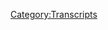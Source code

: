 {{DEFAULTSORT:
    #_TRANSCRIPT_0435:May 18-21, 2020
}}{{Transcript
    | title         = [[435: May 18-21, 2020]]
    | caption       = [https://knowledgefight.libsyn.com/435-may-18-21-2020 Listen to this episode on Libsyn]
    | episodeNumber = [[435: May 18-21, 2020|435]]
    | length        = 02:03:22
}}

{{MessageBox
    | header     = Warning: Bot Generated Content
    | text       = This transcript was automatically generated by transcription software and likely contains many mistakes and misattributions. Please check the audio for definitive quotes, attribution, and context.
    | image      = N3yvass4myg91.webp
    | imagewidth = 50px
    | id         = warning
}}

{{TranscriptBlock
    | name      = Unknown Speaker
    | timestamp = 00:00:00.000
    | text      = I'm sick of them posing as if they're the good guys, saying, we are the bad guys.
}}

{{TranscriptBlock
    | name      = Unknown Speaker
    | timestamp = 00:00:28.960
    | text      = I'm sick of them posing as the bad guys, saying, we are the bad guys, saying, we are the bad guys.
}}

{{TranscriptBlock
    | name      = Unknown Speaker
    | timestamp = 00:00:57.920
    | text      = I love you.
}}

{{TranscriptBlock
    | name      = Unknown Speaker
    | timestamp = 00:00:59.359
    | text      = Hey everybody, welcome back to Knowledge Fight, I'm Dan.
}}

{{TranscriptBlock
    | name      = Unknown Speaker
    | timestamp = 00:01:01.200
    | text      = I'm Jordan.
}}

{{TranscriptBlock
    | name      = Unknown Speaker
    | timestamp = 00:01:01.759
    | text      = We're a couple dudes, like to sit around, drink novelty beverages and talk a little bit about Alex Jones.
}}

{{TranscriptBlock
    | name      = Unknown Speaker
    | timestamp = 00:01:05.120
    | text      = Oh indeed we are, Dan.
}}

{{TranscriptBlock
    | name      = Unknown Speaker
    | timestamp = 00:01:06.560
    | text      = Jordan.
}}

{{TranscriptBlock
    | name      = Unknown Speaker
    | timestamp = 00:01:07.040
    | text      = Dan?
}}

{{TranscriptBlock
    | name      = Unknown Speaker
    | timestamp = 00:01:07.359
    | text      = Jordan.
}}

{{TranscriptBlock
    | name      = Unknown Speaker
    | timestamp = 00:01:07.760
    | text      = Quick question.
}}

{{TranscriptBlock
    | name      = Unknown Speaker
    | timestamp = 00:01:08.159
    | text      = What up?
}}

{{TranscriptBlock
    | name      = Unknown Speaker
    | timestamp = 00:01:08.879
    | text      = What's your bright spot for today?
}}

{{TranscriptBlock
    | name      = Unknown Speaker
    | timestamp = 00:01:10.239
    | text      = Well actually the other night, I got together with a couple of old buddies on Zoom.
}}

{{TranscriptBlock
    | name      = Unknown Speaker
    | timestamp = 00:01:16.159
    | text      = Oh did you?
}}

{{TranscriptBlock
    | name      = Unknown Speaker
    | timestamp = 00:01:16.719
    | text      = And played some games.
}}

{{TranscriptBlock
    | name      = Unknown Speaker
    | timestamp = 00:01:17.359
    | text      = Oh that's cool as shit.
}}

{{TranscriptBlock
    | name      = Unknown Speaker
    | timestamp = 00:01:18.560
    | text      = Yeah, I hadn't been, I hadn't tried out the whole Zoom thing yet because I have no reason for like meetings or anything.
}}

{{TranscriptBlock
    | name      = Unknown Speaker
    | timestamp = 00:01:23.760
    | text      = Naturally.
}}

{{TranscriptBlock
    | name      = Unknown Speaker
    | timestamp = 00:01:24.480
    | text      = And yeah, so me and Riggs and Hogan and Fernandez, some old running buddies from the comedy days, got together and played some Codenames.
}}

{{TranscriptBlock
    | name      = Unknown Speaker
    | timestamp = 00:01:32.000
    | text      = That's really cool.
}}

{{TranscriptBlock
    | name      = Unknown Speaker
    | timestamp = 00:01:32.879
    | text      = Yeah, it's super fun.
}}

{{TranscriptBlock
    | name      = Unknown Speaker
    | timestamp = 00:01:34.239
    | text      = I'm really glad you did that.
}}

{{TranscriptBlock
    | name      = Unknown Speaker
    | timestamp = 00:01:35.280
    | text      = Yeah, it was a great time.
}}

{{TranscriptBlock
    | name      = Unknown Speaker
    | timestamp = 00:01:36.480
    | text      = I hope to do a bit more of that in the future because it's just a bunch of just making fun of each other.
}}

{{TranscriptBlock
    | name      = Unknown Speaker
    | timestamp = 00:01:42.000
    | text      = Yeah, of course.
}}

{{TranscriptBlock
    | name      = Unknown Speaker
    | timestamp = 00:01:43.120
    | text      = And talking shit and playing a fun game.
}}

{{TranscriptBlock
    | name      = Unknown Speaker
    | timestamp = 00:01:45.439
    | text      = Like Codenames is really fun.
}}

{{TranscriptBlock
    | name      = Unknown Speaker
    | timestamp = 00:01:47.280
    | text      = Can I have you ever played that?
}}

{{TranscriptBlock
    | name      = Unknown Speaker
    | timestamp = 00:01:48.400
    | text      = No, I've never played Codenames.
}}

{{TranscriptBlock
    | name      = Unknown Speaker
    | timestamp = 00:01:49.519
    | text      = It's like this, there's a grid of tiles on a board and each of them has a word on them, right?
}}

{{TranscriptBlock
    | name      = Unknown Speaker
    | timestamp = 00:01:55.680
    | text      = And so one, you play in pairs.
}}

{{TranscriptBlock
    | name      = Unknown Speaker
    | timestamp = 00:01:58.400
    | text      = One person is the spymaster, the other person is the player.
}}

{{TranscriptBlock
    | name      = Unknown Speaker
    | timestamp = 00:02:01.439
    | text      = Okay.
}}

{{TranscriptBlock
    | name      = Unknown Speaker
    | timestamp = 00:02:01.920
    | text      = And the spymaster gets to see which are his teams.
}}

{{TranscriptBlock
    | name      = Unknown Speaker
    | timestamp = 00:02:06.239
    | text      = There's blue and red teams.
}}

{{TranscriptBlock
    | name      = Unknown Speaker
    | timestamp = 00:02:07.519
    | text      = Sure.
}}

{{TranscriptBlock
    | name      = Unknown Speaker
    | timestamp = 00:02:07.840
    | text      = And you get to see which things you have to try and get the other person to guess.
}}

{{TranscriptBlock
    | name      = Unknown Speaker
    | timestamp = 00:02:13.280
    | text      = Okay.
}}

{{TranscriptBlock
    | name      = Unknown Speaker
    | timestamp = 00:02:13.840
    | text      = But you want to try and get more than one of them in a turn.
}}

{{TranscriptBlock
    | name      = Unknown Speaker
    | timestamp = 00:02:17.680
    | text      = So you'll have rock and bird and you have to try and find a word that will trigger that in the other person's mind.
}}

{{TranscriptBlock
    | name      = Unknown Speaker
    | timestamp = 00:02:25.599
    | text      = Okay.
}}

{{TranscriptBlock
    | name      = Unknown Speaker
    | timestamp = 00:02:25.919
    | text      = Try and get them to guess both of them.
}}

{{TranscriptBlock
    | name      = Unknown Speaker
    | timestamp = 00:02:27.599
    | text      = Or even you can go for three if you're really ambitious.
}}

{{TranscriptBlock
    | name      = Unknown Speaker
    | timestamp = 00:02:30.560
    | text      = So you quite literally need to kill two birds with one stone.
}}

{{TranscriptBlock
    | name      = Unknown Speaker
    | timestamp = 00:02:33.199
    | text      = Yes.
}}

{{TranscriptBlock
    | name      = Unknown Speaker
    | timestamp = 00:02:33.520
    | text      = Yeah, gotcha.
}}

{{TranscriptBlock
    | name      = Unknown Speaker
    | timestamp = 00:02:34.000
    | text      = It's really fun because it's like, what do you think?
}}

{{TranscriptBlock
    | name      = Unknown Speaker
    | timestamp = 00:02:36.319
    | text      = Like it introduces so many arguments.
}}

{{TranscriptBlock
    | name      = Unknown Speaker
    | timestamp = 00:02:40.000
    | text      = Yeah, yeah, yeah, yeah.
}}

{{TranscriptBlock
    | name      = Unknown Speaker
    | timestamp = 00:02:41.039
    | text      = What were you going for?
}}

{{TranscriptBlock
    | name      = Unknown Speaker
    | timestamp = 00:02:42.000
    | text      = It's one of those like taboo a little bit, like that kind of a word association game.
}}

{{TranscriptBlock
    | name      = Unknown Speaker
    | timestamp = 00:02:46.800
    | text      = Yeah, yeah.
}}

{{TranscriptBlock
    | name      = Unknown Speaker
    | timestamp = 00:02:47.120
    | text      = I gotcha.
}}

{{TranscriptBlock
    | name      = Unknown Speaker
    | timestamp = 00:02:47.520
    | text      = That's fun.
}}

{{TranscriptBlock
    | name      = Unknown Speaker
    | timestamp = 00:02:48.000
    | text      = I was paired with Hogan and his first clue was Yellowstone.
}}

{{TranscriptBlock
    | name      = Unknown Speaker
    | timestamp = 00:02:54.080
    | text      = Okay.
}}

{{TranscriptBlock
    | name      = Unknown Speaker
    | timestamp = 00:02:54.560
    | text      = And he was trying to get me to guess stream and hawk.
}}

{{TranscriptBlock
    | name      = Unknown Speaker
    | timestamp = 00:02:59.039
    | text      = Okay.
}}

{{TranscriptBlock
    | name      = Unknown Speaker
    | timestamp = 00:03:00.000
    | text      = All right.
}}

{{TranscriptBlock
    | name      = Unknown Speaker
    | timestamp = 00:03:01.120
    | text      = All right.
}}

{{TranscriptBlock
    | name      = Unknown Speaker
    | timestamp = 00:03:02.000
    | text      = That's a little bit ambitious.
}}

{{TranscriptBlock
    | name      = Unknown Speaker
    | timestamp = 00:03:04.560
    | text      = That's oblique.
}}

{{TranscriptBlock
    | name      = Unknown Speaker
    | timestamp = 00:03:05.280
    | text      = I would say it's a little bit outside.
}}

{{TranscriptBlock
    | name      = Unknown Speaker
    | timestamp = 00:03:07.039
    | text      = Yeah, it was a good time.
}}

{{TranscriptBlock
    | name      = Unknown Speaker
    | timestamp = 00:03:08.479
    | text      = Good times were had by all.
}}

{{TranscriptBlock
    | name      = Unknown Speaker
    | timestamp = 00:03:09.599
    | text      = That sounds great.
}}

{{TranscriptBlock
    | name      = Unknown Speaker
    | timestamp = 00:03:10.319
    | text      = Yeah.
}}

{{TranscriptBlock
    | name      = Unknown Speaker
    | timestamp = 00:03:10.639
    | text      = I'm glad to hear it.
}}

{{TranscriptBlock
    | name      = Unknown Speaker
    | timestamp = 00:03:11.360
    | text      = How about you?
}}

{{TranscriptBlock
    | name      = Unknown Speaker
    | timestamp = 00:03:11.840
    | text      = My bright spot is rediscovering my love for the band Kings of Convenience.
}}

{{TranscriptBlock
    | name      = Unknown Speaker
    | timestamp = 00:03:19.039
    | text      = Yeah.
}}

{{TranscriptBlock
    | name      = Unknown Speaker
    | timestamp = 00:03:19.280
    | text      = They're a Scandinavian Simon and Garfunkel from the early 2000s.
}}

{{TranscriptBlock
    | name      = Unknown Speaker
    | timestamp = 00:03:23.120
    | text      = All right.
}}

{{TranscriptBlock
    | name      = Unknown Speaker
    | timestamp = 00:03:23.759
    | text      = And I relisten to a little bit of their music.
}}

{{TranscriptBlock
    | name      = Unknown Speaker
    | timestamp = 00:03:26.560
    | text      = And I remembered whenever I was 17, my friends and I all drove to Detroit because the only
}}

{{TranscriptBlock
    | name      = Unknown Speaker
    | timestamp = 00:03:33.360
    | text      = place where we could see them was a rundown pool hall that didn't card on the way there.
}}

{{TranscriptBlock
    | name      = Unknown Speaker
    | timestamp = 00:03:40.000
    | text      = Did you hit top speed because you know you're going to die?
}}

{{TranscriptBlock
    | name      = Unknown Speaker
    | timestamp = 00:03:42.319
    | text      = No, we did not hit top speed.
}}

{{TranscriptBlock
    | name      = Unknown Speaker
    | timestamp = 00:03:43.919
    | text      = We hit 65.
}}

{{TranscriptBlock
    | name      = Unknown Speaker
    | timestamp = 00:03:45.360
    | text      = Is the radio the only light on the way there?
}}

{{TranscriptBlock
    | name      = Unknown Speaker
    | timestamp = 00:03:46.960
    | text      = Well, it was a very old pickup truck.
}}

{{TranscriptBlock
    | name      = Unknown Speaker
    | timestamp = 00:03:48.719
    | text      = When you got to the show, did first you drink, then you smoke?
}}

{{TranscriptBlock
    | name      = Unknown Speaker
    | timestamp = 00:03:51.759
    | text      = No, no, no.
}}

{{TranscriptBlock
    | name      = Unknown Speaker
    | timestamp = 00:03:52.479
    | text      = First we smoked and then we drank in the car.
}}

{{TranscriptBlock
    | name      = Unknown Speaker
    | timestamp = 00:03:54.560
    | text      = Okay.
}}

{{TranscriptBlock
    | name      = Unknown Speaker
    | timestamp = 00:03:55.120
    | text      = But we had a designated driver.
}}

{{TranscriptBlock
    | name      = Unknown Speaker
    | timestamp = 00:03:56.479
    | text      = You do know what I'm referencing, right?
}}

{{TranscriptBlock
    | name      = Unknown Speaker
    | timestamp = 00:03:58.080
    | text      = I do know what you're referencing.
}}

{{TranscriptBlock
    | name      = Unknown Speaker
    | timestamp = 00:03:59.280
    | text      = For fuck's sake, come on.
}}

{{TranscriptBlock
    | name      = Unknown Speaker
    | timestamp = 00:04:01.039
    | text      = Of course, for those who are not aware, I'm referencing the Mighty Mighty Boss Tones cover
}}

{{TranscriptBlock
    | name      = Unknown Speaker
    | timestamp = 00:04:05.520
    | text      = of the Kiss song Detroit Rock City.
}}

{{TranscriptBlock
    | name      = Unknown Speaker
    | timestamp = 00:04:07.520
    | text      = Yeah, yeah, yeah.
}}

{{TranscriptBlock
    | name      = Unknown Speaker
    | timestamp = 00:04:08.400
    | text      = Get up.
}}

{{TranscriptBlock
    | name      = Unknown Speaker
    | timestamp = 00:04:10.080
    | text      = But yeah, that was such a fun show because, again, they're Simon and Garfunkel, so it's
}}

{{TranscriptBlock
    | name      = Unknown Speaker
    | timestamp = 00:04:15.680
    | text      = just the two guys playing with acoustic guitars.
}}

{{TranscriptBlock
    | name      = Unknown Speaker
    | timestamp = 00:04:18.399
    | text      = And then at the end of the show, one of the members is Erland Oye, who's actually a producer
}}

{{TranscriptBlock
    | name      = Unknown Speaker
    | timestamp = 00:04:23.120
    | text      = and DJ in his own right.
}}

{{TranscriptBlock
    | name      = Unknown Speaker
    | timestamp = 00:04:24.720
    | text      = And they have one dance song and they brought somebody up from the crowd.
}}

{{TranscriptBlock
    | name      = Unknown Speaker
    | timestamp = 00:04:28.079
    | text      = There was like 40 people there to play one note on the bass over and over and over again.
}}

{{TranscriptBlock
    | name      = Unknown Speaker
    | timestamp = 00:04:32.879
    | text      = And then we just all had a giant dance party on the stage.
}}

{{TranscriptBlock
    | name      = Unknown Speaker
    | timestamp = 00:04:35.199
    | text      = That's fun.
}}

{{TranscriptBlock
    | name      = Unknown Speaker
    | timestamp = 00:04:35.600
    | text      = It was incredible.
}}

{{TranscriptBlock
    | name      = Unknown Speaker
    | timestamp = 00:04:36.240
    | text      = It was a great time.
}}

{{TranscriptBlock
    | name      = Unknown Speaker
    | timestamp = 00:04:36.879
    | text      = It sounds a bit like the experience we had at an Andrew W.K. show once.
}}

{{TranscriptBlock
    | name      = Unknown Speaker
    | timestamp = 00:04:40.240
    | text      = Oh, yeah?
}}

{{TranscriptBlock
    | name      = Unknown Speaker
    | timestamp = 00:04:40.480
    | text      = The dance party all on stage.
}}

{{TranscriptBlock
    | name      = Unknown Speaker
    | timestamp = 00:04:41.920
    | text      = Yeah, that's so fun.
}}

{{TranscriptBlock
    | name      = Unknown Speaker
    | timestamp = 00:04:42.879
    | text      = Kind of thing.
}}

{{TranscriptBlock
    | name      = Unknown Speaker
    | timestamp = 00:04:43.360
    | text      = Makes you feel like a part of things.
}}

{{TranscriptBlock
    | name      = Unknown Speaker
    | timestamp = 00:04:44.720
    | text      = Yeah, for sure.
}}

{{TranscriptBlock
    | name      = Unknown Speaker
    | timestamp = 00:04:45.360
    | text      = Yeah, yeah, yeah.
}}

{{TranscriptBlock
    | name      = Unknown Speaker
    | timestamp = 00:04:46.000
    | text      = Speaking of being part of things, Jordan, we're part of a podcast that we're about to
}}

{{TranscriptBlock
    | name      = Unknown Speaker
    | timestamp = 00:04:48.879
    | text      = record.
}}

{{TranscriptBlock
    | name      = Unknown Speaker
    | timestamp = 00:04:49.360
    | text      = That's a great transition.
}}

{{TranscriptBlock
    | name      = Unknown Speaker
    | timestamp = 00:04:50.319
    | text      = We haven't seen a transition that great in a while.
}}

{{TranscriptBlock
    | name      = Unknown Speaker
    | timestamp = 00:04:52.399
    | text      = That was not great.
}}

{{TranscriptBlock
    | name      = Unknown Speaker
    | timestamp = 00:04:53.600
    | text      = So I want to, before we get down to business, I want to explain our lost episode on Wednesday,
}}

{{TranscriptBlock
    | name      = Unknown Speaker
    | timestamp = 00:04:59.600
    | text      = which is not really a lost episode.
}}

{{TranscriptBlock
    | name      = Unknown Speaker
    | timestamp = 00:05:01.040
    | text      = There was no episode.
}}

{{TranscriptBlock
    | name      = Unknown Speaker
    | timestamp = 00:05:02.319
    | text      = And the reason is because on Sunday, I want to explain this because I've gotten a lot
}}

{{TranscriptBlock
    | name      = Unknown Speaker
    | timestamp = 00:05:08.160
    | text      = of messages from people who are like, I hope you guys are OK.
}}

{{TranscriptBlock
    | name      = Unknown Speaker
    | timestamp = 00:05:10.560
    | text      = We're OK.
}}

{{TranscriptBlock
    | name      = Unknown Speaker
    | timestamp = 00:05:10.959
    | text      = And we're totally fine.
}}

{{TranscriptBlock
    | name      = Unknown Speaker
    | timestamp = 00:05:11.839
    | text      = Yeah.
}}

{{TranscriptBlock
    | name      = Unknown Speaker
    | timestamp = 00:05:12.560
    | text      = The situation was on Sunday, last Sunday, I guess it's this Sunday, I don't know if I
}}

{{TranscriptBlock
    | name      = Unknown Speaker
    | timestamp = 00:05:18.079
    | text      = can have a say.
}}

{{TranscriptBlock
    | name      = Unknown Speaker
    | timestamp = 00:05:18.319
    | text      = Don't worry about it.
}}

{{TranscriptBlock
    | name      = Unknown Speaker
    | timestamp = 00:05:18.879
    | text      = Time is in a flat circle.
}}

{{TranscriptBlock
    | name      = Unknown Speaker
    | timestamp = 00:05:20.079
    | text      = So on Sunday, you and I were recording a Q&A episode.
}}

{{TranscriptBlock
    | name      = Unknown Speaker
    | timestamp = 00:05:23.519
    | text      = And we noticed that there was water coming in the window.
}}

{{TranscriptBlock
    | name      = Unknown Speaker
    | timestamp = 00:05:26.000
    | text      = Coming in hard.
}}

{{TranscriptBlock
    | name      = Unknown Speaker
    | timestamp = 00:05:27.360
    | text      = Yes, and I'm not in a garden unit.
}}

{{TranscriptBlock
    | name      = Unknown Speaker
    | timestamp = 00:05:29.120
    | text      = So we found that to be troubling.
}}

{{TranscriptBlock
    | name      = Unknown Speaker
    | timestamp = 00:05:33.120
    | text      = And it turns out it's also not the first time this has happened.
}}

{{TranscriptBlock
    | name      = Unknown Speaker
    | timestamp = 00:05:36.240
    | text      = This happened a couple of months ago.
}}

{{TranscriptBlock
    | name      = Unknown Speaker
    | timestamp = 00:05:37.920
    | text      = And the landlords and building managers said that they had fixed it with some tuck pointing
}}

{{TranscriptBlock
    | name      = Unknown Speaker
    | timestamp = 00:05:42.399
    | text      = work or whatever outside.
}}

{{TranscriptBlock
    | name      = Unknown Speaker
    | timestamp = 00:05:44.160
    | text      = It turns out that it's not the case.
}}

{{TranscriptBlock
    | name      = Unknown Speaker
    | timestamp = 00:05:45.279
    | text      = That it is not fixed.
}}

{{TranscriptBlock
    | name      = Unknown Speaker
    | timestamp = 00:05:46.800
    | text      = And so there was water coming in.
}}

{{TranscriptBlock
    | name      = Unknown Speaker
    | timestamp = 00:05:48.720
    | text      = I called and emailed my building manager.
}}

{{TranscriptBlock
    | name      = Unknown Speaker
    | timestamp = 00:05:52.959
    | text      = And they had sent over some people to take a look at it.
}}

{{TranscriptBlock
    | name      = Unknown Speaker
    | timestamp = 00:05:56.240
    | text      = And if you look up there, they ended up having to take off the bar that's over my windows.
}}

{{TranscriptBlock
    | name      = Unknown Speaker
    | timestamp = 00:06:00.959
    | text      = Yeah.
}}

{{TranscriptBlock
    | name      = Unknown Speaker
    | timestamp = 00:06:01.519
    | text      = And it looks beautiful.
}}

{{TranscriptBlock
    | name      = Unknown Speaker
    | timestamp = 00:06:03.040
    | text      = Thank you.
}}

{{TranscriptBlock
    | name      = Unknown Speaker
    | timestamp = 00:06:03.920
    | text      = As part of dealing with the situation, they had to put in these industrial dehumidifiers
}}

{{TranscriptBlock
    | name      = Unknown Speaker
    | timestamp = 00:06:08.800
    | text      = in my room that we record in the studio.
}}

{{TranscriptBlock
    | name      = Unknown Speaker
    | timestamp = 00:06:12.879
    | text      = And they're super loud.
}}

{{TranscriptBlock
    | name      = Unknown Speaker
    | timestamp = 00:06:13.839
    | text      = There was just no way around taking care of this problem in the way that the building
}}

{{TranscriptBlock
    | name      = Unknown Speaker
    | timestamp = 00:06:18.959
    | text      = insisted we do it and still record and get the episode ready and all that.
}}

{{TranscriptBlock
    | name      = Unknown Speaker
    | timestamp = 00:06:24.480
    | text      = It was just impossible.
}}

{{TranscriptBlock
    | name      = Unknown Speaker
    | timestamp = 00:06:25.680
    | text      = And so unfortunately, we were unable to do that.
}}

{{TranscriptBlock
    | name      = Unknown Speaker
    | timestamp = 00:06:27.680
    | text      = But it's resolved now.
}}

{{TranscriptBlock
    | name      = Unknown Speaker
    | timestamp = 00:06:29.519
    | text      = And after some real, real drama with a lot of double talk from folks, I am getting out
}}

{{TranscriptBlock
    | name      = Unknown Speaker
    | timestamp = 00:06:41.040
    | text      = of this apartment.
}}

{{TranscriptBlock
    | name      = Unknown Speaker
    | timestamp = 00:06:41.839
    | text      = I am leaving this damn apartment.
}}

{{TranscriptBlock
    | name      = Unknown Speaker
    | timestamp = 00:06:43.759
    | text      = Oh, yeah.
}}

{{TranscriptBlock
    | name      = Unknown Speaker
    | timestamp = 00:06:44.399
    | text      = I don't know.
}}

{{TranscriptBlock
    | name      = Unknown Speaker
    | timestamp = 00:06:45.279
    | text      = Maybe I have really bizarre expectations, but I expect good communication from landlords.
}}

{{TranscriptBlock
    | name      = Unknown Speaker
    | timestamp = 00:06:50.399
    | text      = And I also expect third floor apartments not to flood.
}}

{{TranscriptBlock
    | name      = Unknown Speaker
    | timestamp = 00:06:54.319
    | text      = Yeah.
}}

{{TranscriptBlock
    | name      = Unknown Speaker
    | timestamp = 00:06:54.800
    | text      = Yeah.
}}

{{TranscriptBlock
    | name      = Unknown Speaker
    | timestamp = 00:06:55.120
    | text      = That's usually an expectation.
}}

{{TranscriptBlock
    | name      = Unknown Speaker
    | timestamp = 00:06:56.879
    | text      = Yeah.
}}

{{TranscriptBlock
    | name      = Unknown Speaker
    | timestamp = 00:06:57.199
    | text      = Yeah.
}}

{{TranscriptBlock
    | name      = Unknown Speaker
    | timestamp = 00:06:57.759
    | text      = So that is the situation.
}}

{{TranscriptBlock
    | name      = Unknown Speaker
    | timestamp = 00:06:59.600
    | text      = But I mean, it's been a horrible week for me in terms of frustration and feeling out
}}

{{TranscriptBlock
    | name      = Unknown Speaker
    | timestamp = 00:07:06.160
    | text      = of the loop about my own living space.
}}

{{TranscriptBlock
    | name      = Unknown Speaker
    | timestamp = 00:07:08.240
    | text      = It's just awful.
}}

{{TranscriptBlock
    | name      = Unknown Speaker
    | timestamp = 00:07:09.600
    | text      = But there's actually a hidden bright spot in it.
}}

{{TranscriptBlock
    | name      = Unknown Speaker
    | timestamp = 00:07:13.279
    | text      = And that is that last night, as the machines were blaring and everything was awful, I had
}}

{{TranscriptBlock
    | name      = Unknown Speaker
    | timestamp = 00:07:20.319
    | text      = been told that they were coming to take out the machines yesterday.
}}

{{TranscriptBlock
    | name      = Unknown Speaker
    | timestamp = 00:07:23.120
    | text      = And they didn't.
}}

{{TranscriptBlock
    | name      = Unknown Speaker
    | timestamp = 00:07:23.839
    | text      = Of course not.
}}

{{TranscriptBlock
    | name      = Unknown Speaker
    | timestamp = 00:07:24.480
    | text      = And no one told me until five in the afternoon that no one was coming.
}}

{{TranscriptBlock
    | name      = Unknown Speaker
    | timestamp = 00:07:27.519
    | text      = It was fucking awful.
}}

{{TranscriptBlock
    | name      = Unknown Speaker
    | timestamp = 00:07:28.560
    | text      = What are we going to tell you?
}}

{{TranscriptBlock
    | name      = Unknown Speaker
    | timestamp = 00:07:29.519
    | text      = Right.
}}

{{TranscriptBlock
    | name      = Unknown Speaker
    | timestamp = 00:07:29.920
    | text      = So last night, so loud in my apartment, it's awful.
}}

{{TranscriptBlock
    | name      = Unknown Speaker
    | timestamp = 00:07:34.399
    | text      = I think they're coming today, the next day, to take out the machines.
}}

{{TranscriptBlock
    | name      = Unknown Speaker
    | timestamp = 00:07:38.480
    | text      = But now I don't know.
}}

{{TranscriptBlock
    | name      = Unknown Speaker
    | timestamp = 00:07:39.279
    | text      = I don't trust anybody.
}}

{{TranscriptBlock
    | name      = Unknown Speaker
    | timestamp = 00:07:40.959
    | text      = And I'm sitting down.
}}

{{TranscriptBlock
    | name      = Unknown Speaker
    | timestamp = 00:07:41.920
    | text      = And I'm like, I just got to work in case we're able to record.
}}

{{TranscriptBlock
    | name      = Unknown Speaker
    | timestamp = 00:07:45.759
    | text      = I got to get this all together.
}}

{{TranscriptBlock
    | name      = Unknown Speaker
    | timestamp = 00:07:47.680
    | text      = And I was sitting there miserable.
}}

{{TranscriptBlock
    | name      = Unknown Speaker
    | timestamp = 00:07:49.120
    | text      = And I was like, I love doing this show.
}}

{{TranscriptBlock
    | name      = Unknown Speaker
    | timestamp = 00:07:52.000
    | text      = Like in that awful moment.
}}

{{TranscriptBlock
    | name      = Unknown Speaker
    | timestamp = 00:07:54.000
    | text      = Aw.
}}

{{TranscriptBlock
    | name      = Unknown Speaker
    | timestamp = 00:07:54.800
    | text      = I had a moment of clarity of like, this is so fun.
}}

{{TranscriptBlock
    | name      = Unknown Speaker
    | timestamp = 00:07:57.439
    | text      = I'm preparing this stuff.
}}

{{TranscriptBlock
    | name      = Unknown Speaker
    | timestamp = 00:07:58.720
    | text      = Like there was stripping away of some of the shit.
}}

{{TranscriptBlock
    | name      = Unknown Speaker
    | timestamp = 00:08:03.600
    | text      = And I felt really grateful to be doing this and thankful for the people who make it possible.
}}

{{TranscriptBlock
    | name      = Unknown Speaker
    | timestamp = 00:08:11.279
    | text      = That's awesome.
}}

{{TranscriptBlock
    | name      = Unknown Speaker
    | timestamp = 00:08:11.920
    | text      = And people who listen.
}}

{{TranscriptBlock
    | name      = Unknown Speaker
    | timestamp = 00:08:12.879
    | text      = And it was great.
}}

{{TranscriptBlock
    | name      = Unknown Speaker
    | timestamp = 00:08:15.360
    | text      = In that dark moment, the fact that it's like, well, I'm preparing to do a show I really
}}

{{TranscriptBlock
    | name      = Unknown Speaker
    | timestamp = 00:08:19.680
    | text      = enjoy doing.
}}

{{TranscriptBlock
    | name      = Unknown Speaker
    | timestamp = 00:08:20.399
    | text      = Yeah.
}}

{{TranscriptBlock
    | name      = Unknown Speaker
    | timestamp = 00:08:20.720
    | text      = And there's some really funny stuff that we're going to be able to talk about.
}}

{{TranscriptBlock
    | name      = Unknown Speaker
    | timestamp = 00:08:24.399
    | text      = And people enjoy it.
}}

{{TranscriptBlock
    | name      = Unknown Speaker
    | timestamp = 00:08:25.680
    | text      = Like it pierced through the misery.
}}

{{TranscriptBlock
    | name      = Unknown Speaker
    | timestamp = 00:08:30.079
    | text      = Adversity can help provide clarity at times.
}}

{{TranscriptBlock
    | name      = Unknown Speaker
    | timestamp = 00:08:32.879
    | text      = Perhaps that's the only way to get clarity.
}}

{{TranscriptBlock
    | name      = Unknown Speaker
    | timestamp = 00:08:34.960
    | text      = There's no atheists in foxholes.
}}

{{TranscriptBlock
    | name      = Unknown Speaker
    | timestamp = 00:08:36.720
    | text      = And there's no ungrateful people with giant dehumidifiers in their room.
}}

{{TranscriptBlock
    | name      = Unknown Speaker
    | timestamp = 00:08:40.000
    | text      = That's fair.
}}

{{TranscriptBlock
    | name      = Unknown Speaker
    | timestamp = 00:08:40.720
    | text      = That's fair.
}}

{{TranscriptBlock
    | name      = Unknown Speaker
    | timestamp = 00:08:42.799
    | text      = So Jordan, in that spirit, let's take a moment to say thank you to the folks who have signed
}}

{{TranscriptBlock
    | name      = Unknown Speaker
    | timestamp = 00:08:47.039
    | text      = up and are supporting the show.
}}

{{TranscriptBlock
    | name      = Unknown Speaker
    | timestamp = 00:08:48.480
    | text      = So first, we got Dave.
}}

{{TranscriptBlock
    | name      = Unknown Speaker
    | timestamp = 00:08:49.840
    | text      = Thank you so much.
}}

{{TranscriptBlock
    | name      = Unknown Speaker
    | timestamp = 00:08:50.399
    | text      = You're now a policy wonk.
}}

{{TranscriptBlock
    | name      = Unknown Speaker
    | timestamp = 00:08:51.440
    | text      = I'm a policy wonk.
}}

{{TranscriptBlock
    | name      = Unknown Speaker
    | timestamp = 00:08:52.559
    | text      = Thanks, Dave.
}}

{{TranscriptBlock
    | name      = Unknown Speaker
    | timestamp = 00:08:53.200
    | text      = Thank you, Dave.
}}

{{TranscriptBlock
    | name      = Unknown Speaker
    | timestamp = 00:08:53.759
    | text      = Next, I don't know if this is Benoit or Benoit.
}}

{{TranscriptBlock
    | name      = Unknown Speaker
    | timestamp = 00:08:56.559
    | text      = I'm not sure.
}}

{{TranscriptBlock
    | name      = Unknown Speaker
    | timestamp = 00:08:57.279
    | text      = I don't know why it would be Benoit.
}}

{{TranscriptBlock
    | name      = Unknown Speaker
    | timestamp = 00:08:58.559
    | text      = Is that an actual name?
}}

{{TranscriptBlock
    | name      = Unknown Speaker
    | timestamp = 00:08:59.200
    | text      = I've never heard that before.
}}

{{TranscriptBlock
    | name      = Unknown Speaker
    | timestamp = 00:09:00.240
    | text      = Probably Benoit.
}}

{{TranscriptBlock
    | name      = Unknown Speaker
    | timestamp = 00:09:01.039
    | text      = Thank you so much.
}}

{{TranscriptBlock
    | name      = Unknown Speaker
    | timestamp = 00:09:01.600
    | text      = You are now a policy wonk.
}}

{{TranscriptBlock
    | name      = Unknown Speaker
    | timestamp = 00:09:02.639
    | text      = I'm a policy wonk.
}}

{{TranscriptBlock
    | name      = Unknown Speaker
    | timestamp = 00:09:03.759
    | text      = Thank you.
}}

{{TranscriptBlock
    | name      = Unknown Speaker
    | timestamp = 00:09:04.399
    | text      = Benoit balls.
}}

{{TranscriptBlock
    | name      = Unknown Speaker
    | timestamp = 00:09:05.440
    | text      = Thank you so much.
}}

{{TranscriptBlock
    | name      = Unknown Speaker
    | timestamp = 00:09:06.159
    | text      = Next, Anna Kidd.
}}

{{TranscriptBlock
    | name      = Unknown Speaker
    | timestamp = 00:09:07.279
    | text      = Thank you so much.
}}

{{TranscriptBlock
    | name      = Unknown Speaker
    | timestamp = 00:09:08.000
    | text      = You're now a policy wonk.
}}

{{TranscriptBlock
    | name      = Unknown Speaker
    | timestamp = 00:09:08.960
    | text      = I'm a policy wonk.
}}

{{TranscriptBlock
    | name      = Unknown Speaker
    | timestamp = 00:09:10.159
    | text      = Thanks, Anna Kidd.
}}

{{TranscriptBlock
    | name      = Unknown Speaker
    | timestamp = 00:09:11.120
    | text      = Thank you so much.
}}

{{TranscriptBlock
    | name      = Unknown Speaker
    | timestamp = 00:09:11.679
    | text      = And this next one, I actually bumped up.
}}

{{TranscriptBlock
    | name      = Unknown Speaker
    | timestamp = 00:09:14.000
    | text      = It's very recent, but I put it to the front of the list because of a parenthetical in
}}

{{TranscriptBlock
    | name      = Unknown Speaker
    | timestamp = 00:09:20.000
    | text      = it.
}}

{{TranscriptBlock
    | name      = Unknown Speaker
    | timestamp = 00:09:20.080
    | text      = And that is a time sensitive.
}}

{{TranscriptBlock
    | name      = Unknown Speaker
    | timestamp = 00:09:21.519
    | text      = Yes.
}}

{{TranscriptBlock
    | name      = Unknown Speaker
    | timestamp = 00:09:21.919
    | text      = Thank you so much.
}}

{{TranscriptBlock
    | name      = Unknown Speaker
    | timestamp = 00:09:22.639
    | text      = Call Terry Nichols.
}}

{{TranscriptBlock
    | name      = Unknown Speaker
    | timestamp = 00:09:23.840
    | text      = And then in parentheses, if this comes out too far from the Bill Cooper episode, it won't
}}

{{TranscriptBlock
    | name      = Unknown Speaker
    | timestamp = 00:09:27.840
    | text      = be funny.
}}

{{TranscriptBlock
    | name      = Unknown Speaker
    | timestamp = 00:09:29.440
    | text      = You're now a policy wonk.
}}

{{TranscriptBlock
    | name      = Unknown Speaker
    | timestamp = 00:09:30.480
    | text      = I'm a policy wonk.
}}

{{TranscriptBlock
    | name      = Unknown Speaker
    | timestamp = 00:09:31.759
    | text      = Thank you so much.
}}

{{TranscriptBlock
    | name      = Unknown Speaker
    | timestamp = 00:09:32.320
    | text      = Call Terry Nichols.
}}

{{TranscriptBlock
    | name      = Unknown Speaker
    | timestamp = 00:09:33.120
    | text      = If this comes out too far from the Bill Cooper episode, it won't be funny.
}}

{{TranscriptBlock
    | name      = Unknown Speaker
    | timestamp = 00:09:35.519
    | text      = Yes, thank you very much.
}}

{{TranscriptBlock
    | name      = Unknown Speaker
    | timestamp = 00:09:36.399
    | text      = That's an accurate point you made.
}}

{{TranscriptBlock
    | name      = Unknown Speaker
    | timestamp = 00:09:38.480
    | text      = Thank you.
}}

{{TranscriptBlock
    | name      = Unknown Speaker
    | timestamp = 00:09:38.879
    | text      = Next, Essa.
}}

{{TranscriptBlock
    | name      = Unknown Speaker
    | timestamp = 00:09:39.919
    | text      = Thank you so much.
}}

{{TranscriptBlock
    | name      = Unknown Speaker
    | timestamp = 00:09:40.559
    | text      = You're now a policy wonk.
}}

{{TranscriptBlock
    | name      = Unknown Speaker
    | timestamp = 00:09:41.600
    | text      = I'm a policy wonk.
}}

{{TranscriptBlock
    | name      = Unknown Speaker
    | timestamp = 00:09:42.639
    | text      = Thanks, Essa.
}}

{{TranscriptBlock
    | name      = Unknown Speaker
    | timestamp = 00:09:43.440
    | text      = Thank you so much.
}}

{{TranscriptBlock
    | name      = Unknown Speaker
    | timestamp = 00:09:44.080
    | text      = Next, Nahal.
}}

{{TranscriptBlock
    | name      = Unknown Speaker
    | timestamp = 00:09:46.480
    | text      = Nahal, I believe.
}}

{{TranscriptBlock
    | name      = Unknown Speaker
    | timestamp = 00:09:47.759
    | text      = N-J-A-L.
}}

{{TranscriptBlock
    | name      = Unknown Speaker
    | timestamp = 00:09:48.720
    | text      = Thank you so much.
}}

{{TranscriptBlock
    | name      = Unknown Speaker
    | timestamp = 00:09:49.279
    | text      = You're now a policy wonk.
}}

{{TranscriptBlock
    | name      = Unknown Speaker
    | timestamp = 00:09:50.320
    | text      = I'm a policy wonk.
}}

{{TranscriptBlock
    | name      = Unknown Speaker
    | timestamp = 00:09:51.360
    | text      = Thank you, Nahal.
}}

{{TranscriptBlock
    | name      = Unknown Speaker
    | timestamp = 00:09:52.320
    | text      = Thank you so much.
}}

{{TranscriptBlock
    | name      = Unknown Speaker
    | timestamp = 00:09:53.360
    | text      = And Lisa.
}}

{{TranscriptBlock
    | name      = Unknown Speaker
    | timestamp = 00:09:54.399
    | text      = Thank you so much.
}}

{{TranscriptBlock
    | name      = Unknown Speaker
    | timestamp = 00:09:54.960
    | text      = You're now a policy wonk.
}}

{{TranscriptBlock
    | name      = Unknown Speaker
    | timestamp = 00:09:56.000
    | text      = I'm a policy wonk.
}}

{{TranscriptBlock
    | name      = Unknown Speaker
    | timestamp = 00:09:57.120
    | text      = Thanks, Lisa.
}}

{{TranscriptBlock
    | name      = Unknown Speaker
    | timestamp = 00:09:58.399
    | text      = And finally, I got to give a very special shout out to somebody who's supporting on
}}

{{TranscriptBlock
    | name      = Unknown Speaker
    | timestamp = 00:10:01.919
    | text      = a level just unfathomably supportive and generous.
}}

{{TranscriptBlock
    | name      = Unknown Speaker
    | timestamp = 00:10:06.480
    | text      = And we appreciate their support so very much that I feel we need to install them into the
}}

{{TranscriptBlock
    | name      = Unknown Speaker
    | timestamp = 00:10:12.080
    | text      = realm of the Raptor Princess.
}}

{{TranscriptBlock
    | name      = Unknown Speaker
    | timestamp = 00:10:13.840
    | text      = Oh, we got a new Raptor Princess?
}}

{{TranscriptBlock
    | name      = Unknown Speaker
    | timestamp = 00:10:15.279
    | text      = Indeed.
}}

{{TranscriptBlock
    | name      = Unknown Speaker
    | timestamp = 00:10:15.679
    | text      = Oh, shit.
}}

{{TranscriptBlock
    | name      = Unknown Speaker
    | timestamp = 00:10:16.320
    | text      = So thank you so very much, Anthony H. You are now a Raptor Princess.
}}

{{TranscriptBlock
    | name      = Unknown Speaker
    | timestamp = 00:10:20.399
    | text      = I'm a policy wonk.
}}

{{TranscriptBlock
    | name      = Unknown Speaker
    | timestamp = 00:10:21.519
    | text      = Four stars.
}}

{{TranscriptBlock
    | name      = Unknown Speaker
    | timestamp = 00:10:22.399
    | text      = Go home to your mother and tell her you're brilliant.
}}

{{TranscriptBlock
    | name      = Unknown Speaker
    | timestamp = 00:10:24.480
    | text      = I'll barbecue your ass.
}}

{{TranscriptBlock
    | name      = Unknown Speaker
    | timestamp = 00:10:26.000
    | text      = It's over for humanity.
}}

{{TranscriptBlock
    | name      = Unknown Speaker
    | timestamp = 00:10:27.440
    | text      = You're a beautiful soul.
}}

{{TranscriptBlock
    | name      = Unknown Speaker
    | timestamp = 00:10:28.399
    | text      = They're coming for your balls.
}}

{{TranscriptBlock
    | name      = Unknown Speaker
    | timestamp = 00:10:30.399
    | text      = Well, I piss all over your god.
}}

{{TranscriptBlock
    | name      = Unknown Speaker
    | timestamp = 00:10:33.279
    | text      = Very few people crap in the pool unless they're babies.
}}

{{TranscriptBlock
    | name      = Unknown Speaker
    | timestamp = 00:10:35.840
    | text      = I piss all over the state.
}}

{{TranscriptBlock
    | name      = Unknown Speaker
    | timestamp = 00:10:37.360
    | text      = Make it a practice of calling people pieces of garbage.
}}

{{TranscriptBlock
    | name      = Unknown Speaker
    | timestamp = 00:10:40.000
    | text      = When they are.
}}

{{TranscriptBlock
    | name      = Unknown Speaker
    | timestamp = 00:10:40.960
    | text      = Coming as you see fit.
}}

{{TranscriptBlock
    | name      = Unknown Speaker
    | timestamp = 00:10:43.360
    | text      = Thank you so much, Anthony H. We appreciate it very much.
}}

{{TranscriptBlock
    | name      = Unknown Speaker
    | timestamp = 00:10:46.240
    | text      = Yes, thank you very much, Anthony H.
}}

{{TranscriptBlock
    | name      = Unknown Speaker
    | timestamp = 00:10:47.759
    | text      = If you're out there listening, you're thinking, hey, I enjoy the show.
}}

{{TranscriptBlock
    | name      = Unknown Speaker
    | timestamp = 00:10:49.519
    | text      = I'd like to support these gents too.
}}

{{TranscriptBlock
    | name      = Unknown Speaker
    | timestamp = 00:10:50.639
    | text      = You can do that by going to our website, knowledgefight.com,
}}

{{TranscriptBlock
    | name      = Unknown Speaker
    | timestamp = 00:10:52.799
    | text      = clicking the button that says support the show.
}}

{{TranscriptBlock
    | name      = Unknown Speaker
    | timestamp = 00:10:54.399
    | text      = We would appreciate it.
}}

{{TranscriptBlock
    | name      = Unknown Speaker
    | timestamp = 00:10:55.120
    | text      = Yes, it would be very helpful.
}}

{{TranscriptBlock
    | name      = Unknown Speaker
    | timestamp = 00:10:56.240
    | text      = Or if you'd like to take that generosity and send it to a local charity in your area that
}}

{{TranscriptBlock
    | name      = Unknown Speaker
    | timestamp = 00:11:00.159
    | text      = helps people who are in need, that would be wonderful as well.
}}

{{TranscriptBlock
    | name      = Unknown Speaker
    | timestamp = 00:11:02.639
    | text      = We would appreciate that also.
}}

{{TranscriptBlock
    | name      = Unknown Speaker
    | timestamp = 00:11:04.080
    | text      = Yep.
}}

{{TranscriptBlock
    | name      = Unknown Speaker
    | timestamp = 00:11:04.399
    | text      = So, Jordan, today we are going over the May 18th through 21st episodes of the Alex Jones
}}

{{TranscriptBlock
    | name      = Unknown Speaker
    | timestamp = 00:11:10.240
    | text      = show.
}}

{{TranscriptBlock
    | name      = Unknown Speaker
    | timestamp = 00:11:10.559
    | text      = All right.
}}

{{TranscriptBlock
    | name      = Unknown Speaker
    | timestamp = 00:11:11.360
    | text      = But it's a little bit of a misnomer.
}}

{{TranscriptBlock
    | name      = Unknown Speaker
    | timestamp = 00:11:14.879
    | text      = It's a little Mark Dicey?
}}

{{TranscriptBlock
    | name      = Unknown Speaker
    | timestamp = 00:11:16.639
    | text      = Alex kind of disappears a whole bunch.
}}

{{TranscriptBlock
    | name      = Unknown Speaker
    | timestamp = 00:11:18.320
    | text      = OK, well, that's fair.
}}

{{TranscriptBlock
    | name      = Unknown Speaker
    | timestamp = 00:11:19.279
    | text      = So most of these shows are incomplete in terms of Alex's attendance record.
}}

{{TranscriptBlock
    | name      = Unknown Speaker
    | timestamp = 00:11:26.159
    | text      = He's truant.
}}

{{TranscriptBlock
    | name      = Unknown Speaker
    | timestamp = 00:11:26.960
    | text      = OK.
}}

{{TranscriptBlock
    | name      = Unknown Speaker
    | timestamp = 00:11:27.679
    | text      = So here's an out of context drop from today's show.
}}

{{TranscriptBlock
    | name      = Unknown Speaker
    | timestamp = 00:11:30.000
    | text      = You're not sticking your metal penis in me.
}}

{{TranscriptBlock
    | name      = Unknown Speaker
    | timestamp = 00:11:34.080
    | text      = So this is how he's contextualizing vaccines now.
}}

{{TranscriptBlock
    | name      = Unknown Speaker
    | timestamp = 00:11:37.279
    | text      = I think that's great.
}}

{{TranscriptBlock
    | name      = Unknown Speaker
    | timestamp = 00:11:38.159
    | text      = I think you should.
}}

{{TranscriptBlock
    | name      = Unknown Speaker
    | timestamp = 00:11:38.720
    | text      = Wait, what?
}}

{{TranscriptBlock
    | name      = Unknown Speaker
    | timestamp = 00:11:39.120
    | text      = That's a vaccine?
}}

{{TranscriptBlock
    | name      = Unknown Speaker
    | timestamp = 00:11:40.000
    | text      = No, never mind.
}}

{{TranscriptBlock
    | name      = Unknown Speaker
    | timestamp = 00:11:40.879
    | text      = Vaccine is a metal penis change.
}}

{{TranscriptBlock
    | name      = Unknown Speaker
    | timestamp = 00:11:42.960
    | text      = Change my opinion.
}}

{{TranscriptBlock
    | name      = Unknown Speaker
    | timestamp = 00:11:43.679
    | text      = Bill Gates and Alan Dershowitz want to stick in.
}}

{{TranscriptBlock
    | name      = Unknown Speaker
    | timestamp = 00:11:45.600
    | text      = All right.
}}

{{TranscriptBlock
    | name      = Unknown Speaker
    | timestamp = 00:11:45.919
    | text      = Well, that's evocative.
}}

{{TranscriptBlock
    | name      = Unknown Speaker
    | timestamp = 00:11:47.039
    | text      = Yes.
}}

{{TranscriptBlock
    | name      = Unknown Speaker
    | timestamp = 00:11:47.679
    | text      = So here is how Alex starts off the show on May 18th.
}}

{{TranscriptBlock
    | name      = Unknown Speaker
    | timestamp = 00:11:51.360
    | text      = And I should be honest, this is a preoccupation for most of the episode.
}}

{{TranscriptBlock
    | name      = Unknown Speaker
    | timestamp = 00:11:56.639
    | text      = It goes on quite a bit.
}}

{{TranscriptBlock
    | name      = Unknown Speaker
    | timestamp = 00:11:57.519
    | text      = This seems to be one of his biggest concerns.
}}

{{TranscriptBlock
    | name      = Unknown Speaker
    | timestamp = 00:12:01.600
    | text      = We've blown it up.
}}

{{TranscriptBlock
    | name      = Unknown Speaker
    | timestamp = 00:12:02.399
    | text      = We're going to show you some shots of that coming up in the last segment of this hour.
}}

{{TranscriptBlock
    | name      = Unknown Speaker
    | timestamp = 00:12:07.679
    | text      = And it is an upside down cross, clear as day, with a ring of rubies around it like a corona.
}}

{{TranscriptBlock
    | name      = Unknown Speaker
    | timestamp = 00:12:16.159
    | text      = And I actually said, you know, I've seen that symbol before.
}}

{{TranscriptBlock
    | name      = Unknown Speaker
    | timestamp = 00:12:19.759
    | text      = And I went and did some research and I sent it over to the producer this morning.
}}

{{TranscriptBlock
    | name      = Unknown Speaker
    | timestamp = 00:12:22.879
    | text      = But that producer is off today.
}}

{{TranscriptBlock
    | name      = Unknown Speaker
    | timestamp = 00:12:24.320
    | text      = So I didn't see it in my full stack, but I'm going to resubmit to the new producer.
}}

{{TranscriptBlock
    | name      = Unknown Speaker
    | timestamp = 00:12:27.679
    | text      = And I'm going to show you actually where that symbol comes from.
}}

{{TranscriptBlock
    | name      = Unknown Speaker
    | timestamp = 00:12:29.840
    | text      = I said, where have I seen an upside down cross with a red corona around it?
}}

{{TranscriptBlock
    | name      = Unknown Speaker
    | timestamp = 00:12:35.519
    | text      = And where I thought I'd seen, I'd seen a very horrible sign.
}}

{{TranscriptBlock
    | name      = Unknown Speaker
    | timestamp = 00:12:40.639
    | text      = The Da Vinci Code?
}}

{{TranscriptBlock
    | name      = Unknown Speaker
    | timestamp = 00:12:42.080
    | text      = Death of the Sun.
}}

{{TranscriptBlock
    | name      = Unknown Speaker
    | timestamp = 00:12:44.159
    | text      = Oh, boy.
}}

{{TranscriptBlock
    | name      = Unknown Speaker
    | timestamp = 00:12:44.799
    | text      = OK, so apparently Melinda Gates about a week prior had been on Good Morning America or
}}

{{TranscriptBlock
    | name      = Unknown Speaker
    | timestamp = 00:12:50.480
    | text      = something and she was wearing an upside down cross.
}}

{{TranscriptBlock
    | name      = Unknown Speaker
    | timestamp = 00:12:52.799
    | text      = And Alex is really pissed off about it.
}}

{{TranscriptBlock
    | name      = Unknown Speaker
    | timestamp = 00:12:54.639
    | text      = Of course, of course.
}}

{{TranscriptBlock
    | name      = Unknown Speaker
    | timestamp = 00:12:55.519
    | text      = This is part of a really interesting symbology lecture that Alex thinks he's doing on this
}}

{{TranscriptBlock
    | name      = Unknown Speaker
    | timestamp = 00:13:02.320
    | text      = episode.
}}

{{TranscriptBlock
    | name      = Unknown Speaker
    | timestamp = 00:13:02.799
    | text      = OK, sure, it's going to go off the rails in a number of directions.
}}

{{TranscriptBlock
    | name      = Unknown Speaker
    | timestamp = 00:13:06.159
    | text      = He's taken us into Umberto Eco territory.
}}

{{TranscriptBlock
    | name      = Unknown Speaker
    | timestamp = 00:13:08.480
    | text      = That's what we're dealing with.
}}

{{TranscriptBlock
    | name      = Unknown Speaker
    | timestamp = 00:13:09.440
    | text      = OK, all right.
}}

{{TranscriptBlock
    | name      = Unknown Speaker
    | timestamp = 00:13:10.080
    | text      = All right.
}}

{{TranscriptBlock
    | name      = Unknown Speaker
    | timestamp = 00:13:10.559
    | text      = So, Alex, you know, he's seen this picture of Melinda Gates with this jewelry.
}}

{{TranscriptBlock
    | name      = Unknown Speaker
    | timestamp = 00:13:15.919
    | text      = Right.
}}

{{TranscriptBlock
    | name      = Unknown Speaker
    | timestamp = 00:13:16.799
    | text      = Fuck her.
}}

{{TranscriptBlock
    | name      = Unknown Speaker
    | timestamp = 00:13:17.759
    | text      = Of course.
}}

{{TranscriptBlock
    | name      = Unknown Speaker
    | timestamp = 00:13:18.240
    | text      = But it's not just Alex saying that.
}}

{{TranscriptBlock
    | name      = Unknown Speaker
    | timestamp = 00:13:19.840
    | text      = He's read the room.
}}

{{TranscriptBlock
    | name      = Unknown Speaker
    | timestamp = 00:13:21.279
    | text      = There is a firestorm of galactic proportions going on, of truly colossal proportions,
}}

{{TranscriptBlock
    | name      = Unknown Speaker
    | timestamp = 00:13:31.039
    | text      = gigantor proportions that every video about Bill Gates on YouTube is ninety nine percent
}}

{{TranscriptBlock
    | name      = Unknown Speaker
    | timestamp = 00:13:40.399
    | text      = of not one hundred percent.
}}

{{TranscriptBlock
    | name      = Unknown Speaker
    | timestamp = 00:13:42.080
    | text      = I read probably three hundred comments this morning about his wife on a Today program
}}

{{TranscriptBlock
    | name      = Unknown Speaker
    | timestamp = 00:13:46.639
    | text      = where she's wearing the upside down cross.
}}

{{TranscriptBlock
    | name      = Unknown Speaker
    | timestamp = 00:13:48.639
    | text      = And I could not find one person supporting her.
}}

{{TranscriptBlock
    | name      = Unknown Speaker
    | timestamp = 00:13:51.679
    | text      = Who cares?
}}

{{TranscriptBlock
    | name      = Unknown Speaker
    | timestamp = 00:13:53.440
    | text      = Why are you spending your time reading YouTube comments?
}}

{{TranscriptBlock
    | name      = Unknown Speaker
    | timestamp = 00:13:55.600
    | text      = Do I need to support her?
}}

{{TranscriptBlock
    | name      = Unknown Speaker
    | timestamp = 00:13:57.279
    | text      = Does anyone need to support her?
}}

{{TranscriptBlock
    | name      = Unknown Speaker
    | timestamp = 00:13:58.799
    | text      = I don't care.
}}

{{TranscriptBlock
    | name      = Unknown Speaker
    | timestamp = 00:13:59.519
    | text      = Why would I?
}}

{{TranscriptBlock
    | name      = Unknown Speaker
    | timestamp = 00:14:00.320
    | text      = But what does he think of me?
}}

{{TranscriptBlock
    | name      = Unknown Speaker
    | timestamp = 00:14:02.399
    | text      = Like YouTube comments mean anything.
}}

{{TranscriptBlock
    | name      = Unknown Speaker
    | timestamp = 00:14:04.000
    | text      = I mean, they're very they're very mean towards me.
}}

{{TranscriptBlock
    | name      = Unknown Speaker
    | timestamp = 00:14:07.840
    | text      = So they're generally not a good indication of consensus opinion.
}}

{{TranscriptBlock
    | name      = Unknown Speaker
    | timestamp = 00:14:14.639
    | text      = But I mean, if that's the kind of journalistic level he wants to bring to this.
}}

{{TranscriptBlock
    | name      = Unknown Speaker
    | timestamp = 00:14:18.399
    | text      = Great.
}}

{{TranscriptBlock
    | name      = Unknown Speaker
    | timestamp = 00:14:18.799
    | text      = All right.
}}

{{TranscriptBlock
    | name      = Unknown Speaker
    | timestamp = 00:14:19.279
    | text      = So YouTube comments galactic importance.
}}

{{TranscriptBlock
    | name      = Unknown Speaker
    | timestamp = 00:14:22.639
    | text      = So across the Milky Way, across every man, this upside down cross, is it actually an
}}

{{TranscriptBlock
    | name      = Unknown Speaker
    | timestamp = 00:14:29.600
    | text      = upside down cross?
}}

{{TranscriptBlock
    | name      = Unknown Speaker
    | timestamp = 00:14:30.399
    | text      = We'll get to that.
}}

{{TranscriptBlock
    | name      = Unknown Speaker
    | timestamp = 00:14:30.960
    | text      = It's just jewelry, right?
}}

{{TranscriptBlock
    | name      = Unknown Speaker
    | timestamp = 00:14:31.919
    | text      = We'll get to that.
}}

{{TranscriptBlock
    | name      = Unknown Speaker
    | timestamp = 00:14:32.480
    | text      = Is it an arrow pointing downward?
}}

{{TranscriptBlock
    | name      = Unknown Speaker
    | timestamp = 00:14:34.000
    | text      = How does he feel about Flavor Flav's clock?
}}

{{TranscriptBlock
    | name      = Unknown Speaker
    | timestamp = 00:14:35.759
    | text      = What are we doing here?
}}

{{TranscriptBlock
    | name      = Unknown Speaker
    | timestamp = 00:14:36.639
    | text      = It's a symbol of entropy.
}}

{{TranscriptBlock
    | name      = Unknown Speaker
    | timestamp = 00:14:40.000
    | text      = I don't know.
}}

{{TranscriptBlock
    | name      = Unknown Speaker
    | timestamp = 00:14:40.320
    | text      = Doesn't the clock look like an upside down cross?
}}

{{TranscriptBlock
    | name      = Unknown Speaker
    | timestamp = 00:14:42.639
    | text      = The clock is secretly going backwards.
}}

{{TranscriptBlock
    | name      = Unknown Speaker
    | timestamp = 00:14:45.519
    | text      = So, yeah, we'll get back to this, because like I said, he touches on this way too much.
}}

{{TranscriptBlock
    | name      = Unknown Speaker
    | timestamp = 00:14:50.960
    | text      = It is a preoccupation and obsession.
}}

{{TranscriptBlock
    | name      = Unknown Speaker
    | timestamp = 00:14:53.919
    | text      = Weird.
}}

{{TranscriptBlock
    | name      = Unknown Speaker
    | timestamp = 00:14:54.320
    | text      = It's very weird.
}}

{{TranscriptBlock
    | name      = Unknown Speaker
    | timestamp = 00:14:54.879
    | text      = Weird.
}}

{{TranscriptBlock
    | name      = Unknown Speaker
    | timestamp = 00:14:55.440
    | text      = So in addition to complaining about jewelry, Alex has a new study that he's found that
}}

{{TranscriptBlock
    | name      = Unknown Speaker
    | timestamp = 00:15:01.360
    | text      = he wants to talk about that proves something or other about the coronavirus.
}}

{{TranscriptBlock
    | name      = Unknown Speaker
    | timestamp = 00:15:05.600
    | text      = Austrian study finds sign of human intervention in coronavirus.
}}

{{TranscriptBlock
    | name      = Unknown Speaker
    | timestamp = 00:15:12.240
    | text      = And that is a Infowars.com report that links to the mainline Australian news and university.
}}

{{TranscriptBlock
    | name      = Unknown Speaker
    | timestamp = 00:15:20.639
    | text      = And they talk about the gain of function and the HIV delivery system added on to the coronavirus.
}}

{{TranscriptBlock
    | name      = Unknown Speaker
    | timestamp = 00:15:26.480
    | text      = A study led by Nicole Petrovinski, a vaccine researcher at Flinders University, the scientist
}}

{{TranscriptBlock
    | name      = Unknown Speaker
    | timestamp = 00:15:34.240
    | text      = and his team discovered that the coronavirus is optimized for penetration to human cells
}}

{{TranscriptBlock
    | name      = Unknown Speaker
    | timestamp = 00:15:40.879
    | text      = rather than animal cells, which means that the theory that it emerged from an animal
}}

{{TranscriptBlock
    | name      = Unknown Speaker
    | timestamp = 00:15:44.960
    | text      = market and jump to the humans is naturally unlikely.
}}

{{TranscriptBlock
    | name      = Unknown Speaker
    | timestamp = 00:15:48.799
    | text      = First of all, Alex can't seem to remember if this is from Austria or Australia, which
}}

{{TranscriptBlock
    | name      = Unknown Speaker
    | timestamp = 00:15:53.600
    | text      = isn't good.
}}

{{TranscriptBlock
    | name      = Unknown Speaker
    | timestamp = 00:15:54.320
    | text      = Yeah.
}}

{{TranscriptBlock
    | name      = Unknown Speaker
    | timestamp = 00:15:55.039
    | text      = And so here's a couple of quotes from an article in The Week about this study.
}}

{{TranscriptBlock
    | name      = Unknown Speaker
    | timestamp = 00:15:59.120
    | text      = Quote, the study observed a remarkable coincidence or a sign of human intervention in the creation
}}

{{TranscriptBlock
    | name      = Unknown Speaker
    | timestamp = 00:16:04.320
    | text      = of the virus.
}}

{{TranscriptBlock
    | name      = Unknown Speaker
    | timestamp = 00:16:05.200
    | text      = So right there, the result of the study is that it could be a remarkable coincidence.
}}

{{TranscriptBlock
    | name      = Unknown Speaker
    | timestamp = 00:16:08.639
    | text      = Right, right, right.
}}

{{TranscriptBlock
    | name      = Unknown Speaker
    | timestamp = 00:16:09.360
    | text      = This does not sound like proof of anything.
}}

{{TranscriptBlock
    | name      = Unknown Speaker
    | timestamp = 00:16:11.600
    | text      = I would argue that a global pandemic is also a remarkable coincidence.
}}

{{TranscriptBlock
    | name      = Unknown Speaker
    | timestamp = 00:16:15.519
    | text      = Sure.
}}

{{TranscriptBlock
    | name      = Unknown Speaker
    | timestamp = 00:16:16.399
    | text      = Here's another quote.
}}

{{TranscriptBlock
    | name      = Unknown Speaker
    | timestamp = 00:16:17.919
    | text      = Quote, however, the study led by Nikolai Petrovski, which Alex bungled, professor of medicine
}}

{{TranscriptBlock
    | name      = Unknown Speaker
    | timestamp = 00:16:24.080
    | text      = at Flinders University, has not yet been peer reviewed and remains inconclusive.
}}

{{TranscriptBlock
    | name      = Unknown Speaker
    | timestamp = 00:16:28.159
    | text      = Well, there's a problem there.
}}

{{TranscriptBlock
    | name      = Unknown Speaker
    | timestamp = 00:16:29.200
    | text      = It's another one of these.
}}

{{TranscriptBlock
    | name      = Unknown Speaker
    | timestamp = 00:16:30.639
    | text      = Great.
}}

{{TranscriptBlock
    | name      = Unknown Speaker
    | timestamp = 00:16:31.039
    | text      = I mean, I look forward to some of these conclusions being challenged and looked at in the peer
}}

{{TranscriptBlock
    | name      = Unknown Speaker
    | timestamp = 00:16:36.080
    | text      = review process.
}}

{{TranscriptBlock
    | name      = Unknown Speaker
    | timestamp = 00:16:37.200
    | text      = And then it'll be fun to have Alex ignore that and pretend that the globalists are pressuring
}}

{{TranscriptBlock
    | name      = Unknown Speaker
    | timestamp = 00:16:41.200
    | text      = them to retract it or something.
}}

{{TranscriptBlock
    | name      = Unknown Speaker
    | timestamp = 00:16:42.559
    | text      = Yeah, that's not going to stop.
}}

{{TranscriptBlock
    | name      = Unknown Speaker
    | timestamp = 00:16:43.679
    | text      = This study is not definitive, even in the claims that Alex is pretending that it's making.
}}

{{TranscriptBlock
    | name      = Unknown Speaker
    | timestamp = 00:16:47.679
    | text      = And it's not been peer reviewed yet.
}}

{{TranscriptBlock
    | name      = Unknown Speaker
    | timestamp = 00:16:49.039
    | text      = So let's pump the damn brakes.
}}

{{TranscriptBlock
    | name      = Unknown Speaker
    | timestamp = 00:16:50.879
    | text      = Some of the stuff he's saying is just completely made up, like the stuff about this study involving
}}

{{TranscriptBlock
    | name      = Unknown Speaker
    | timestamp = 00:16:54.799
    | text      = his HIV narratives, which is nowhere in the study.
}}

{{TranscriptBlock
    | name      = Unknown Speaker
    | timestamp = 00:16:57.919
    | text      = Also, just because it's fun, the researcher who led the study, Petrovski, said in a statement,
}}

{{TranscriptBlock
    | name      = Unknown Speaker
    | timestamp = 00:17:03.360
    | text      = quote, these are generally easily recognizable and hence clear signatures of human intervention
}}

{{TranscriptBlock
    | name      = Unknown Speaker
    | timestamp = 00:17:08.240
    | text      = in the creation of the virus.
}}

{{TranscriptBlock
    | name      = Unknown Speaker
    | timestamp = 00:17:09.680
    | text      = The fact that these artificial inserts are not present has been interpreted by some to
}}

{{TranscriptBlock
    | name      = Unknown Speaker
    | timestamp = 00:17:13.759
    | text      = mean this virus is not the result of human manipulation.
}}

{{TranscriptBlock
    | name      = Unknown Speaker
    | timestamp = 00:17:16.400
    | text      = So the guy who authored the study said because certain things are not present, that would
}}

{{TranscriptBlock
    | name      = Unknown Speaker
    | timestamp = 00:17:24.480
    | text      = be that would point directly towards it not being human intervention.
}}

{{TranscriptBlock
    | name      = Unknown Speaker
    | timestamp = 00:17:28.799
    | text      = The lack of presence of these artificial inserts lead people to believe that it's not the result
}}

{{TranscriptBlock
    | name      = Unknown Speaker
    | timestamp = 00:17:34.880
    | text      = of human manipulation.
}}

{{TranscriptBlock
    | name      = Unknown Speaker
    | timestamp = 00:17:35.920
    | text      = Right.
}}

{{TranscriptBlock
    | name      = Unknown Speaker
    | timestamp = 00:17:36.559
    | text      = Now, the problem with that is that earlier on this very episode, Alex was rambling about
}}

{{TranscriptBlock
    | name      = Unknown Speaker
    | timestamp = 00:17:41.279
    | text      = inserts.
}}

{{TranscriptBlock
    | name      = Unknown Speaker
    | timestamp = 00:17:42.000
    | text      = It does kind of seem like that.
}}

{{TranscriptBlock
    | name      = Unknown Speaker
    | timestamp = 00:17:42.799
    | text      = Oh, you could see the scars on the DNA.
}}

{{TranscriptBlock
    | name      = Unknown Speaker
    | timestamp = 00:17:44.799
    | text      = Everybody could see it.
}}

{{TranscriptBlock
    | name      = Unknown Speaker
    | timestamp = 00:17:45.839
    | text      = The scars on the DNA.
}}

{{TranscriptBlock
    | name      = Unknown Speaker
    | timestamp = 00:17:47.359
    | text      = What are we doing?
}}

{{TranscriptBlock
    | name      = Unknown Speaker
    | timestamp = 00:17:48.079
    | text      = Yeah, that's how Alex puts it.
}}

{{TranscriptBlock
    | name      = Unknown Speaker
    | timestamp = 00:17:50.000
    | text      = So you have this guy, there's Nikolai Petrovski, who put out this study, who is very explicitly
}}

{{TranscriptBlock
    | name      = Unknown Speaker
    | timestamp = 00:17:55.680
    | text      = saying that there is not signs of artificial inserts, which contradicts Alex's other narratives.
}}

{{TranscriptBlock
    | name      = Unknown Speaker
    | timestamp = 00:18:01.279
    | text      = So if he wants to choose one of these things to push, he's going to have to choose one
}}

{{TranscriptBlock
    | name      = Unknown Speaker
    | timestamp = 00:18:05.440
    | text      = or the other.
}}

{{TranscriptBlock
    | name      = Unknown Speaker
    | timestamp = 00:18:06.000
    | text      = They're contradictory.
}}

{{TranscriptBlock
    | name      = Unknown Speaker
    | timestamp = 00:18:07.359
    | text      = Keanu Reeves said that chicks dig DNA scars, I believe.
}}

{{TranscriptBlock
    | name      = Unknown Speaker
    | timestamp = 00:18:10.720
    | text      = That's what he said.
}}

{{TranscriptBlock
    | name      = Unknown Speaker
    | timestamp = 00:18:11.519
    | text      = Yeah.
}}

{{TranscriptBlock
    | name      = Unknown Speaker
    | timestamp = 00:18:12.019
    | text      = So this study is going to probably become a big piece of Alex's stuff, and he's still
}}

{{TranscriptBlock
    | name      = Unknown Speaker
    | timestamp = 00:18:17.539
    | text      = pushing that Indian study that got retracted from way back.
}}

{{TranscriptBlock
    | name      = Unknown Speaker
    | timestamp = 00:18:20.579
    | text      = Yeah, why not?
}}

{{TranscriptBlock
    | name      = Unknown Speaker
    | timestamp = 00:18:21.299
    | text      = And now Alex has just made up a story about Bill Gates being responsible for it getting
}}

{{TranscriptBlock
    | name      = Unknown Speaker
    | timestamp = 00:18:25.140
    | text      = retracted.
}}

{{TranscriptBlock
    | name      = Unknown Speaker
    | timestamp = 00:18:25.619
    | text      = Of course.
}}

{{TranscriptBlock
    | name      = Unknown Speaker
    | timestamp = 00:18:26.339
    | text      = Indians scientists discover coronavirus engineered with HIV's AIDS-like insertions.
}}

{{TranscriptBlock
    | name      = Unknown Speaker
    | timestamp = 00:18:30.339
    | text      = And the Bill and Melinda Gates Foundation threatened their money, threatened India,
}}

{{TranscriptBlock
    | name      = Unknown Speaker
    | timestamp = 00:18:42.420
    | text      = who's, by the way, banned their foundation, but they still have money there through front
}}

{{TranscriptBlock
    | name      = Unknown Speaker
    | timestamp = 00:18:45.140
    | text      = groups, and told them that you better withdraw that paper.
}}

{{TranscriptBlock
    | name      = Unknown Speaker
    | timestamp = 00:18:54.420
    | text      = So they withdrew that paper.
}}

{{TranscriptBlock
    | name      = Unknown Speaker
    | timestamp = 00:18:56.019
    | text      = Better withdraw that paper.
}}

{{TranscriptBlock
    | name      = Unknown Speaker
    | timestamp = 00:18:57.220
    | text      = They withdrew that paper, but said, we're not withdrawing it for cause.
}}

{{TranscriptBlock
    | name      = Unknown Speaker
    | timestamp = 00:19:01.299
    | text      = It's on hold while we challenge those challenging it to show us any proof.
}}

{{TranscriptBlock
    | name      = Unknown Speaker
    | timestamp = 00:19:06.579
    | text      = No one's challenged it.
}}

{{TranscriptBlock
    | name      = Unknown Speaker
    | timestamp = 00:19:07.619
    | text      = Alex is just making all of that up.
}}

{{TranscriptBlock
    | name      = Unknown Speaker
    | timestamp = 00:19:09.380
    | text      = Wow.
}}

{{TranscriptBlock
    | name      = Unknown Speaker
    | timestamp = 00:19:09.619
    | text      = He is just making all of that up.
}}

{{TranscriptBlock
    | name      = Unknown Speaker
    | timestamp = 00:19:11.859
    | text      = Okay.
}}

{{TranscriptBlock
    | name      = Unknown Speaker
    | timestamp = 00:19:12.420
    | text      = All right.
}}

{{TranscriptBlock
    | name      = Unknown Speaker
    | timestamp = 00:19:12.980
    | text      = That's so awesome.
}}

{{TranscriptBlock
    | name      = Unknown Speaker
    | timestamp = 00:19:14.180
    | text      = Get to the ATM and withdraw that paper, baby.
}}

{{TranscriptBlock
    | name      = Unknown Speaker
    | timestamp = 00:19:17.059
    | text      = He is just like, it's fascinating how much his mind just allows himself to be like, oh,
}}

{{TranscriptBlock
    | name      = Unknown Speaker
    | timestamp = 00:19:24.740
    | text      = this is a thought I had.
}}

{{TranscriptBlock
    | name      = Unknown Speaker
    | timestamp = 00:19:25.779
    | text      = That sounds great.
}}

{{TranscriptBlock
    | name      = Unknown Speaker
    | timestamp = 00:19:26.980
    | text      = That's proof of things.
}}

{{TranscriptBlock
    | name      = Unknown Speaker
    | timestamp = 00:19:28.660
    | text      = That's a good thought I had.
}}

{{TranscriptBlock
    | name      = Unknown Speaker
    | timestamp = 00:19:29.700
    | text      = Fucking weirdo.
}}

{{TranscriptBlock
    | name      = Unknown Speaker
    | timestamp = 00:19:30.900
    | text      = Better tell people that's true.
}}

{{TranscriptBlock
    | name      = Unknown Speaker
    | timestamp = 00:19:32.180
    | text      = Yeah.
}}

{{TranscriptBlock
    | name      = Unknown Speaker
    | timestamp = 00:19:32.579
    | text      = So Alex gets to talking about some news that has been put out by the Health and Human Services
}}

{{TranscriptBlock
    | name      = Unknown Speaker
    | timestamp = 00:19:38.180
    | text      = Department.
}}

{{TranscriptBlock
    | name      = Unknown Speaker
    | timestamp = 00:19:38.819
    | text      = And I think it's interesting how, in this situation, he sort of like, you know, covers
}}

{{TranscriptBlock
    | name      = Unknown Speaker
    | timestamp = 00:19:44.740
    | text      = half of it, half of the news.
}}

{{TranscriptBlock
    | name      = Unknown Speaker
    | timestamp = 00:19:46.660
    | text      = That sounds right.
}}

{{TranscriptBlock
    | name      = Unknown Speaker
    | timestamp = 00:19:47.380
    | text      = And now the NIH has had to admit, it's up on Infowars.com, Health and Human Services
}}

{{TranscriptBlock
    | name      = Unknown Speaker
    | timestamp = 00:19:53.859
    | text      = Secretary, no coronavirus spikes in reopened areas, only closed areas.
}}

{{TranscriptBlock
    | name      = Unknown Speaker
    | timestamp = 00:19:58.819
    | text      = So it's all good and well for him to be reading this headline from Reuters.
}}

{{TranscriptBlock
    | name      = Unknown Speaker
    | timestamp = 00:20:02.259
    | text      = But I should also probably read you the first paragraph of the article.
}}

{{TranscriptBlock
    | name      = Unknown Speaker
    | timestamp = 00:20:05.539
    | text      = I don't see any need for a whole paragraph.
}}

{{TranscriptBlock
    | name      = Unknown Speaker
    | timestamp = 00:20:07.619
    | text      = Quote, US authorities are not yet seeing spikes and coronavirus cases in places that are reopening,
}}

{{TranscriptBlock
    | name      = Unknown Speaker
    | timestamp = 00:20:12.740
    | text      = but it was still too early to determine such trends, Health Secretary Alex Azar said on
}}

{{TranscriptBlock
    | name      = Unknown Speaker
    | timestamp = 00:20:18.339
    | text      = Sunday.
}}

{{TranscriptBlock
    | name      = Unknown Speaker
    | timestamp = 00:20:19.380
    | text      = Given the progression of how the virus has seemed to spread and given the fact that we're
}}

{{TranscriptBlock
    | name      = Unknown Speaker
    | timestamp = 00:20:22.500
    | text      = still not in a good place with on-demand testing, you wouldn't see a spike this quickly.
}}

{{TranscriptBlock
    | name      = Unknown Speaker
    | timestamp = 00:20:26.740
    | text      = We're going to have to wait and see what happens down the road.
}}

{{TranscriptBlock
    | name      = Unknown Speaker
    | timestamp = 00:20:29.059
    | text      = And for Alex to report the first part of the story while ignoring the part where Azar says
}}

{{TranscriptBlock
    | name      = Unknown Speaker
    | timestamp = 00:20:32.660
    | text      = it's too early to say anything definitive is journalistic malpractice.
}}

{{TranscriptBlock
    | name      = Unknown Speaker
    | timestamp = 00:20:36.019
    | text      = I mean, that's lying.
}}

{{TranscriptBlock
    | name      = Unknown Speaker
    | timestamp = 00:20:37.299
    | text      = That's the part you don't want to talk about, though.
}}

{{TranscriptBlock
    | name      = Unknown Speaker
    | timestamp = 00:20:39.299
    | text      = Right.
}}

{{TranscriptBlock
    | name      = Unknown Speaker
    | timestamp = 00:20:39.539
    | text      = You know, I mean, you don't want to say hold out for results of something.
}}

{{TranscriptBlock
    | name      = Unknown Speaker
    | timestamp = 00:20:43.700
    | text      = Tell me what the truth is now.
}}

{{TranscriptBlock
    | name      = Unknown Speaker
    | timestamp = 00:20:45.380
    | text      = That's lying.
}}

{{TranscriptBlock
    | name      = Unknown Speaker
    | timestamp = 00:20:46.019
    | text      = Yeah, it's definitely lying.
}}

{{TranscriptBlock
    | name      = Unknown Speaker
    | timestamp = 00:20:47.059
    | text      = Dan, I agree with you.
}}

{{TranscriptBlock
    | name      = Unknown Speaker
    | timestamp = 00:20:48.259
    | text      = Thank you, Alex.
}}

{{TranscriptBlock
    | name      = Unknown Speaker
    | timestamp = 00:20:50.660
    | text      = I appreciate it.
}}

{{TranscriptBlock
    | name      = Unknown Speaker
    | timestamp = 00:20:51.380
    | text      = Get the fuck out of here.
}}

{{TranscriptBlock
    | name      = Unknown Speaker
    | timestamp = 00:20:54.180
    | text      = I convinced him that he's a son of a bitch.
}}

{{TranscriptBlock
    | name      = Unknown Speaker
    | timestamp = 00:20:56.339
    | text      = Yeah.
}}

{{TranscriptBlock
    | name      = Unknown Speaker
    | timestamp = 00:20:56.660
    | text      = You're going to abuse that clip, aren't you?
}}

{{TranscriptBlock
    | name      = Unknown Speaker
    | timestamp = 00:20:58.259
    | text      = Probably.
}}

{{TranscriptBlock
    | name      = Unknown Speaker
    | timestamp = 00:21:03.220
    | text      = Now I can't win any argument.
}}

{{TranscriptBlock
    | name      = Unknown Speaker
    | timestamp = 00:21:04.900
    | text      = It's two to one every single time.
}}

{{TranscriptBlock
    | name      = Unknown Speaker
    | timestamp = 00:21:07.059
    | text      = Yep.
}}

{{TranscriptBlock
    | name      = Unknown Speaker
    | timestamp = 00:21:08.579
    | text      = So in this next clip, Alex talks about this lab in Seattle that the Gates is running.
}}

{{TranscriptBlock
    | name      = Unknown Speaker
    | timestamp = 00:21:14.420
    | text      = Sure.
}}

{{TranscriptBlock
    | name      = Unknown Speaker
    | timestamp = 00:21:14.740
    | text      = That the FDA shut down.
}}

{{TranscriptBlock
    | name      = Unknown Speaker
    | timestamp = 00:21:16.819
    | text      = A test, by the way, put up a billable in the Gates that has all these false positives.
}}

{{TranscriptBlock
    | name      = Unknown Speaker
    | timestamp = 00:21:20.099
    | text      = That's now been confirmed.
}}

{{TranscriptBlock
    | name      = Unknown Speaker
    | timestamp = 00:21:21.460
    | text      = The FDA just shut down their big Seattle lab that's been putting out the fake test, and
}}

{{TranscriptBlock
    | name      = Unknown Speaker
    | timestamp = 00:21:26.740
    | text      = it was confirmed.
}}

{{TranscriptBlock
    | name      = Unknown Speaker
    | timestamp = 00:21:27.299
    | text      = They were just completely fake.
}}

{{TranscriptBlock
    | name      = Unknown Speaker
    | timestamp = 00:21:28.500
    | text      = Everyone is infected that has it.
}}

{{TranscriptBlock
    | name      = Unknown Speaker
    | timestamp = 00:21:31.059
    | text      = So this is about coronavirus tests all being positive.
}}

{{TranscriptBlock
    | name      = Unknown Speaker
    | timestamp = 00:21:35.539
    | text      = So this is an interesting story because it's one of those fun instances where Alex should
}}

{{TranscriptBlock
    | name      = Unknown Speaker
    | timestamp = 00:21:39.859
    | text      = be reporting this story in the complete opposite based on everything he stands for.
}}

{{TranscriptBlock
    | name      = Unknown Speaker
    | timestamp = 00:21:44.980
    | text      = There's no indication that this lab in Seattle was putting out tests to give 100% false
}}

{{TranscriptBlock
    | name      = Unknown Speaker
    | timestamp = 00:21:48.980
    | text      = positives or even any higher false positive rate than any other test.
}}

{{TranscriptBlock
    | name      = Unknown Speaker
    | timestamp = 00:21:52.740
    | text      = It was heavily funded by Gates, though, so Alex gets a little pat on the head for not
}}

{{TranscriptBlock
    | name      = Unknown Speaker
    | timestamp = 00:21:56.259
    | text      = making that part up.
}}

{{TranscriptBlock
    | name      = Unknown Speaker
    | timestamp = 00:21:57.940
    | text      = This was a lab at the University of Washington, which was running a program called the Seattle
}}

{{TranscriptBlock
    | name      = Unknown Speaker
    | timestamp = 00:22:01.859
    | text      = Coronavirus Assessment Network.
}}

{{TranscriptBlock
    | name      = Unknown Speaker
    | timestamp = 00:22:04.019
    | text      = Basically, what they did was send out tests to whoever wanted them.
}}

{{TranscriptBlock
    | name      = Unknown Speaker
    | timestamp = 00:22:06.980
    | text      = People swabbed themselves and sent the sample back to be processed.
}}

{{TranscriptBlock
    | name      = Unknown Speaker
    | timestamp = 00:22:10.259
    | text      = The reasoning was that many people who were sick were likely not sick enough to go to
}}

{{TranscriptBlock
    | name      = Unknown Speaker
    | timestamp = 00:22:14.259
    | text      = a doctor, and this would allow people to have a better sense of their situation.
}}

{{TranscriptBlock
    | name      = Unknown Speaker
    | timestamp = 00:22:17.539
    | text      = Sure.
}}

{{TranscriptBlock
    | name      = Unknown Speaker
    | timestamp = 00:22:18.980
    | text      = The lab was told early on that they needed an emergency use authorization from the state
}}

{{TranscriptBlock
    | name      = Unknown Speaker
    | timestamp = 00:22:23.380
    | text      = in order to run a program like this where they would give test results to people who
}}

{{TranscriptBlock
    | name      = Unknown Speaker
    | timestamp = 00:22:26.819
    | text      = submit for testing.
}}

{{TranscriptBlock
    | name      = Unknown Speaker
    | timestamp = 00:22:28.099
    | text      = In March, the state of Washington gave them approval, but now the FDA is saying they need
}}

{{TranscriptBlock
    | name      = Unknown Speaker
    | timestamp = 00:22:32.099
    | text      = federal approval as well.
}}

{{TranscriptBlock
    | name      = Unknown Speaker
    | timestamp = 00:22:34.339
    | text      = I'm not sure where I land on this.
}}

{{TranscriptBlock
    | name      = Unknown Speaker
    | timestamp = 00:22:35.859
    | text      = I assume there's probably some benefit to nationally coordinated responses, which make
}}

{{TranscriptBlock
    | name      = Unknown Speaker
    | timestamp = 00:22:39.460
    | text      = the needing federal approval make sense.
}}

{{TranscriptBlock
    | name      = Unknown Speaker
    | timestamp = 00:22:41.539
    | text      = I'm not sure I understand all the details, so I'm going to stop short of having a solid
}}

{{TranscriptBlock
    | name      = Unknown Speaker
    | timestamp = 00:22:44.740
    | text      = position.
}}

{{TranscriptBlock
    | name      = Unknown Speaker
    | timestamp = 00:22:45.619
    | text      = However, Alex Jones is Mr. State's rights.
}}

{{TranscriptBlock
    | name      = Unknown Speaker
    | timestamp = 00:22:48.980
    | text      = He absolutely should not be into this lab being shut down by the federal government
}}

{{TranscriptBlock
    | name      = Unknown Speaker
    | timestamp = 00:22:52.420
    | text      = when the state government already approved what they're doing.
}}

{{TranscriptBlock
    | name      = Unknown Speaker
    | timestamp = 00:22:54.980
    | text      = His beliefs and pretend principles are meaningless.
}}

{{TranscriptBlock
    | name      = Unknown Speaker
    | timestamp = 00:22:58.900
    | text      = Anyway, Alex's spinelessness aside, this is just a temporary hold that the lab has until
}}

{{TranscriptBlock
    | name      = Unknown Speaker
    | timestamp = 00:23:02.900
    | text      = they can get some details ironed out about the authorization to release results to people.
}}

{{TranscriptBlock
    | name      = Unknown Speaker
    | timestamp = 00:23:07.700
    | text      = Alex is completely making up details of the story to make it sound more nefarious because
}}

{{TranscriptBlock
    | name      = Unknown Speaker
    | timestamp = 00:23:11.779
    | text      = he's a liar.
}}

{{TranscriptBlock
    | name      = Unknown Speaker
    | timestamp = 00:23:12.420
    | text      = It's really just about the clearance to give people results as opposed to like, oh,
}}

{{TranscriptBlock
    | name      = Unknown Speaker
    | timestamp = 00:23:18.900
    | text      = everything is positive.
}}

{{TranscriptBlock
    | name      = Unknown Speaker
    | timestamp = 00:23:20.099
    | text      = Everything's all false positive.
}}

{{TranscriptBlock
    | name      = Unknown Speaker
    | timestamp = 00:23:21.460
    | text      = Just making that shit up.
}}

{{TranscriptBlock
    | name      = Unknown Speaker
    | timestamp = 00:23:22.900
    | text      = People need to start realizing the situation here.
}}

{{TranscriptBlock
    | name      = Unknown Speaker
    | timestamp = 00:23:26.259
    | text      = When the federal government is doing whatever they want and saying, okay, well, then fucking
}}

{{TranscriptBlock
    | name      = Unknown Speaker
    | timestamp = 00:23:30.660
    | text      = sue me about it, now is not the time to pretend that you have to follow anybody's rules.
}}

{{TranscriptBlock
    | name      = Unknown Speaker
    | timestamp = 00:23:35.460
    | text      = Tell them to fucking sue you.
}}

{{TranscriptBlock
    | name      = Unknown Speaker
    | timestamp = 00:23:36.660
    | text      = That's kind of the situation.
}}

{{TranscriptBlock
    | name      = Unknown Speaker
    | timestamp = 00:23:39.460
    | text      = At this point, crime is legal.
}}

{{TranscriptBlock
    | name      = Unknown Speaker
    | timestamp = 00:23:41.460
    | text      = That's what I'm advocating.
}}

{{TranscriptBlock
    | name      = Unknown Speaker
    | timestamp = 00:23:43.779
    | text      = Everyone commit every crime they can think of right now.
}}

{{TranscriptBlock
    | name      = Unknown Speaker
    | timestamp = 00:23:48.740
    | text      = Maybe I shouldn't do that.
}}

{{TranscriptBlock
    | name      = Unknown Speaker
    | timestamp = 00:23:50.180
    | text      = Is that a bad idea?
}}

{{TranscriptBlock
    | name      = Unknown Speaker
    | timestamp = 00:23:50.900
    | text      = Yeah, it's a bad idea.
}}

{{TranscriptBlock
    | name      = Unknown Speaker
    | timestamp = 00:23:51.700
    | text      = Why would that be?
}}

{{TranscriptBlock
    | name      = Unknown Speaker
    | timestamp = 00:23:55.539
    | text      = That last clip was Alex trying desperately to demonize Bill Gates because that's what
}}

{{TranscriptBlock
    | name      = Unknown Speaker
    | timestamp = 00:24:01.299
    | text      = he does.
}}

{{TranscriptBlock
    | name      = Unknown Speaker
    | timestamp = 00:24:02.099
    | text      = And in this next clip, he does that kind of embarrassingly.
}}

{{TranscriptBlock
    | name      = Unknown Speaker
    | timestamp = 00:24:04.980
    | text      = And it's also pretty funny.
}}

{{TranscriptBlock
    | name      = Unknown Speaker
    | timestamp = 00:24:06.900
    | text      = Oh, but oh, the Crips are a scary MS-13.
}}

{{TranscriptBlock
    | name      = Unknown Speaker
    | timestamp = 00:24:13.859
    | text      = Oh, they do devil rituals and kill little kids sometimes.
}}

{{TranscriptBlock
    | name      = Unknown Speaker
    | timestamp = 00:24:17.220
    | text      = I'd like to flash back to the months and months of coverage.
}}

{{TranscriptBlock
    | name      = Unknown Speaker
    | timestamp = 00:24:20.579
    | text      = Alex was yelling about MS-13.
}}

{{TranscriptBlock
    | name      = Unknown Speaker
    | timestamp = 00:24:22.420
    | text      = He's a really big deal for him for a long time.
}}

{{TranscriptBlock
    | name      = Unknown Speaker
    | timestamp = 00:24:25.539
    | text      = Trying to make everybody so scared of them.
}}

{{TranscriptBlock
    | name      = Unknown Speaker
    | timestamp = 00:24:28.500
    | text      = Oh my, they're the hardest dudes.
}}

{{TranscriptBlock
    | name      = Unknown Speaker
    | timestamp = 00:24:31.940
    | text      = But Bill Gates is wearing a pink sweater.
}}

{{TranscriptBlock
    | name      = Unknown Speaker
    | timestamp = 00:24:34.420
    | text      = And he acts effeminate.
}}

{{TranscriptBlock
    | name      = Unknown Speaker
    | timestamp = 00:24:37.859
    | text      = That's all an act.
}}

{{TranscriptBlock
    | name      = Unknown Speaker
    | timestamp = 00:24:39.460
    | text      = Ladies and gentlemen, behind the scenes, Bill Gates is literally hopping around like a gremlin.
}}

{{TranscriptBlock
    | name      = Unknown Speaker
    | timestamp = 00:24:43.539
    | text      = I know people that know him.
}}

{{TranscriptBlock
    | name      = Unknown Speaker
    | timestamp = 00:24:44.420
    | text      = He's going, get that work done now.
}}

{{TranscriptBlock
    | name      = Unknown Speaker
    | timestamp = 00:24:47.380
    | text      = 18 hours a day.
}}

{{TranscriptBlock
    | name      = Unknown Speaker
    | timestamp = 00:24:48.180
    | text      = He used to take everything over.
}}

{{TranscriptBlock
    | name      = Unknown Speaker
    | timestamp = 00:24:49.140
    | text      = He's just like, well, we got one of the most evil ones ever here.
}}

{{TranscriptBlock
    | name      = Unknown Speaker
    | timestamp = 00:24:52.819
    | text      = He was a totally satanic demon by age 10, reportedly.
}}

{{TranscriptBlock
    | name      = Unknown Speaker
    | timestamp = 00:24:56.180
    | text      = Reportedly.
}}

{{TranscriptBlock
    | name      = Unknown Speaker
    | timestamp = 00:24:59.220
    | text      = I'd like to see the report.
}}

{{TranscriptBlock
    | name      = Unknown Speaker
    | timestamp = 00:25:00.099
    | text      = Who reported that? Is there an AP report on nine-year-old demon?
}}

{{TranscriptBlock
    | name      = Unknown Speaker
    | timestamp = 00:25:04.900
    | text      = What are we going to do?
}}

{{TranscriptBlock
    | name      = Unknown Speaker
    | timestamp = 00:25:05.779
    | text      = I don't know.
}}

{{TranscriptBlock
    | name      = Unknown Speaker
    | timestamp = 00:25:06.259
    | text      = Ten-year-old Bill Gates already a demonic, hopping around in my head.
}}

{{TranscriptBlock
    | name      = Unknown Speaker
    | timestamp = 00:25:12.259
    | text      = Which was your favorite gremlin from Gremlins 2?
}}

{{TranscriptBlock
    | name      = Unknown Speaker
    | timestamp = 00:25:14.819
    | text      = I don't remember.
}}

{{TranscriptBlock
    | name      = Unknown Speaker
    | timestamp = 00:25:15.460
    | text      = I'm going to go with Spider Gremlin.
}}

{{TranscriptBlock
    | name      = Unknown Speaker
    | timestamp = 00:25:16.740
    | text      = That one was my favorite one.
}}

{{TranscriptBlock
    | name      = Unknown Speaker
    | timestamp = 00:25:18.099
    | text      = Spider Leadership Gremlin.
}}

{{TranscriptBlock
    | name      = Unknown Speaker
    | timestamp = 00:25:19.220
    | text      = Exactly.
}}

{{TranscriptBlock
    | name      = Unknown Speaker
    | timestamp = 00:25:20.180
    | text      = This is so ridiculous.
}}

{{TranscriptBlock
    | name      = Unknown Speaker
    | timestamp = 00:25:22.500
    | text      = It's amazing.
}}

{{TranscriptBlock
    | name      = Unknown Speaker
    | timestamp = 00:25:23.539
    | text      = Reportedly.
}}

{{TranscriptBlock
    | name      = Unknown Speaker
    | timestamp = 00:25:24.420
    | text      = Yeah.
}}

{{TranscriptBlock
    | name      = Unknown Speaker
    | timestamp = 00:25:24.819
    | text      = Reportedly.
}}

{{TranscriptBlock
    | name      = Unknown Speaker
    | timestamp = 00:25:25.460
    | text      = That's the part that makes it hilarious.
}}

{{TranscriptBlock
    | name      = Unknown Speaker
    | timestamp = 00:25:26.980
    | text      = He's reportedly a Satanist by 10.
}}

{{TranscriptBlock
    | name      = Unknown Speaker
    | timestamp = 00:25:30.420
    | text      = Reportedly.
}}

{{TranscriptBlock
    | name      = Unknown Speaker
    | timestamp = 00:25:30.980
    | text      = Reportedly.
}}

{{TranscriptBlock
    | name      = Unknown Speaker
    | timestamp = 00:25:33.140
    | text      = What does that word even mean anymore?
}}

{{TranscriptBlock
    | name      = Unknown Speaker
    | timestamp = 00:25:35.299
    | text      = I think on the one hand, you could look at it as a way to not get sued.
}}

{{TranscriptBlock
    | name      = Unknown Speaker
    | timestamp = 00:25:39.700
    | text      = But then on the other hand, I think it's Alex trying to pretend there's some credible backing.
}}

{{TranscriptBlock
    | name      = Unknown Speaker
    | timestamp = 00:25:44.019
    | text      = Some source?
}}

{{TranscriptBlock
    | name      = Unknown Speaker
    | timestamp = 00:25:44.339
    | text      = Yeah.
}}

{{TranscriptBlock
    | name      = Unknown Speaker
    | timestamp = 00:25:44.819
    | text      = Right?
}}

{{TranscriptBlock
    | name      = Unknown Speaker
    | timestamp = 00:25:45.380
    | text      = Yeah.
}}

{{TranscriptBlock
    | name      = Unknown Speaker
    | timestamp = 00:25:45.779
    | text      = Okay.
}}

{{TranscriptBlock
    | name      = Unknown Speaker
    | timestamp = 00:25:46.339
    | text      = All right.
}}

{{TranscriptBlock
    | name      = Unknown Speaker
    | timestamp = 00:25:48.099
    | text      = Who's doing nine-year-old surveys of whether or not people are demons yet?
}}

{{TranscriptBlock
    | name      = Unknown Speaker
    | timestamp = 00:25:52.660
    | text      = Yeah.
}}

{{TranscriptBlock
    | name      = Unknown Speaker
    | timestamp = 00:25:53.059
    | text      = That's a good job for us.
}}

{{TranscriptBlock
    | name      = Unknown Speaker
    | timestamp = 00:25:55.059
    | text      = That's ridiculous.
}}

{{TranscriptBlock
    | name      = Unknown Speaker
    | timestamp = 00:25:55.700
    | text      = So, you know, if you were a demon at nine, you would obviously grow up to marry someone
}}

{{TranscriptBlock
    | name      = Unknown Speaker
    | timestamp = 00:26:02.579
    | text      = who would wear an upside down cross on TV.
}}

{{TranscriptBlock
    | name      = Unknown Speaker
    | timestamp = 00:26:04.900
    | text      = I would assume you were betrothed to them way before.
}}

{{TranscriptBlock
    | name      = Unknown Speaker
    | timestamp = 00:26:07.539
    | text      = Probably.
}}

{{TranscriptBlock
    | name      = Unknown Speaker
    | timestamp = 00:26:08.099
    | text      = Yeah.
}}

{{TranscriptBlock
    | name      = Unknown Speaker
    | timestamp = 00:26:08.259
    | text      = That's the only thing that makes sense.
}}

{{TranscriptBlock
    | name      = Unknown Speaker
    | timestamp = 00:26:09.380
    | text      = Alex gets to talking more about this cross.
}}

{{TranscriptBlock
    | name      = Unknown Speaker
    | timestamp = 00:26:11.460
    | text      = Of course.
}}

{{TranscriptBlock
    | name      = Unknown Speaker
    | timestamp = 00:26:12.259
    | text      = Why would you throw an upside down cross on people's face like that?
}}

{{TranscriptBlock
    | name      = Unknown Speaker
    | timestamp = 00:26:19.460
    | text      = It's called lesser magic.
}}

{{TranscriptBlock
    | name      = Unknown Speaker
    | timestamp = 00:26:21.299
    | text      = Is it?
}}

{{TranscriptBlock
    | name      = Unknown Speaker
    | timestamp = 00:26:21.539
    | text      = It's an accounting coup.
}}

{{TranscriptBlock
    | name      = Unknown Speaker
    | timestamp = 00:26:22.819
    | text      = Is it?
}}

{{TranscriptBlock
    | name      = Unknown Speaker
    | timestamp = 00:26:23.220
    | text      = The occultists believe that if you show it in a model first and show people they don't
}}

{{TranscriptBlock
    | name      = Unknown Speaker
    | timestamp = 00:26:28.420
    | text      = understand what's happening, that you get even more power over them when you actually
}}

{{TranscriptBlock
    | name      = Unknown Speaker
    | timestamp = 00:26:32.980
    | text      = carry out the act.
}}

{{TranscriptBlock
    | name      = Unknown Speaker
    | timestamp = 00:26:34.259
    | text      = So Alex spends a lot of time in this episode complaining about Melinda Gates wearing this
}}

{{TranscriptBlock
    | name      = Unknown Speaker
    | timestamp = 00:26:38.500
    | text      = upside down cross necklace, which he's determined is satanic and lesser magic.
}}

{{TranscriptBlock
    | name      = Unknown Speaker
    | timestamp = 00:26:42.099
    | text      = Of course.
}}

{{TranscriptBlock
    | name      = Unknown Speaker
    | timestamp = 00:26:42.740
    | text      = In that clip, Alex asks why someone would wear an upside down cross.
}}

{{TranscriptBlock
    | name      = Unknown Speaker
    | timestamp = 00:26:45.619
    | text      = So I figured I might help him understand that.
}}

{{TranscriptBlock
    | name      = Unknown Speaker
    | timestamp = 00:26:47.299
    | text      = Okay.
}}

{{TranscriptBlock
    | name      = Unknown Speaker
    | timestamp = 00:26:47.859
    | text      = Maybe they're Catholic.
}}

{{TranscriptBlock
    | name      = Unknown Speaker
    | timestamp = 00:26:48.819
    | text      = The upside down cross is the symbol of Saint Peter, who is the forefather of the Pope.
}}

{{TranscriptBlock
    | name      = Unknown Speaker
    | timestamp = 00:26:53.619
    | text      = As the story goes, Peter was crucified upside down because he was too humble to be killed
}}

{{TranscriptBlock
    | name      = Unknown Speaker
    | timestamp = 00:26:58.019
    | text      = in the same manner as Jesus.
}}

{{TranscriptBlock
    | name      = Unknown Speaker
    | timestamp = 00:26:59.700
    | text      = And thus the upside down cross became his symbol, an important one for the Catholic
}}

{{TranscriptBlock
    | name      = Unknown Speaker
    | timestamp = 00:27:04.019
    | text      = Church.
}}

{{TranscriptBlock
    | name      = Unknown Speaker
    | timestamp = 00:27:04.900
    | text      = There is no satanic route to the upside down cross in real life.
}}

{{TranscriptBlock
    | name      = Unknown Speaker
    | timestamp = 00:27:08.420
    | text      = That's just something for movies and imagery that's used by like metal and punk bands.
}}

{{TranscriptBlock
    | name      = Unknown Speaker
    | timestamp = 00:27:12.819
    | text      = The fact that Alex goes on and on about this and never once mentions the cross of Saint
}}

{{TranscriptBlock
    | name      = Unknown Speaker
    | timestamp = 00:27:16.819
    | text      = Peter really leads me to believe that he has very little familiarity with Christianity.
}}

{{TranscriptBlock
    | name      = Unknown Speaker
    | timestamp = 00:27:21.940
    | text      = I have been to church in years and I know that stuff.
}}

{{TranscriptBlock
    | name      = Unknown Speaker
    | timestamp = 00:27:25.140
    | text      = Legitimately, everything else he talks about comes from movies.
}}

{{TranscriptBlock
    | name      = Unknown Speaker
    | timestamp = 00:27:28.019
    | text      = So why shouldn't we be surprised to learn that a lot of these religious ideas do too?
}}

{{TranscriptBlock
    | name      = Unknown Speaker
    | timestamp = 00:27:32.099
    | text      = Yeah, totally.
}}

{{TranscriptBlock
    | name      = Unknown Speaker
    | timestamp = 00:27:32.900
    | text      = Also, in case you're curious, Melinda Gates is very public about her Catholic faith.
}}

{{TranscriptBlock
    | name      = Unknown Speaker
    | timestamp = 00:27:37.539
    | text      = Yeah, brought up some great points.
}}

{{TranscriptBlock
    | name      = Unknown Speaker
    | timestamp = 00:27:38.900
    | text      = Thank you, Alex.
}}

{{TranscriptBlock
    | name      = Unknown Speaker
    | timestamp = 00:27:39.539
    | text      = All right, we're going to have to end the show.
}}

{{TranscriptBlock
    | name      = Unknown Speaker
    | timestamp = 00:27:45.859
    | text      = We're going to have to end the show when this is going down.
}}

{{TranscriptBlock
    | name      = Unknown Speaker
    | timestamp = 00:27:50.019
    | text      = Fuck you.
}}

{{TranscriptBlock
    | name      = Unknown Speaker
    | timestamp = 00:27:50.740
    | text      = This is the best.
}}

{{TranscriptBlock
    | name      = Unknown Speaker
    | timestamp = 00:27:53.380
    | text      = We're one step away from morning zoo crew.
}}

{{TranscriptBlock
    | name      = Unknown Speaker
    | timestamp = 00:27:57.140
    | text      = You've got a soundboard now.
}}

{{TranscriptBlock
    | name      = Unknown Speaker
    | timestamp = 00:27:58.500
    | text      = You're just not quite.
}}

{{TranscriptBlock
    | name      = Unknown Speaker
    | timestamp = 00:27:59.299
    | text      = Not quite.
}}

{{TranscriptBlock
    | name      = Unknown Speaker
    | timestamp = 00:27:59.940
    | text      = I still need to find I need to get an actual soundboard as opposed to just scrolling around
}}

{{TranscriptBlock
    | name      = Unknown Speaker
    | timestamp = 00:28:05.140
    | text      = on iTunes.
}}

{{TranscriptBlock
    | name      = Unknown Speaker
    | timestamp = 00:28:05.779
    | text      = Oh, no.
}}

{{TranscriptBlock
    | name      = Unknown Speaker
    | timestamp = 00:28:07.220
    | text      = So, yeah, I mean, she's Catholic.
}}

{{TranscriptBlock
    | name      = Unknown Speaker
    | timestamp = 00:28:08.500
    | text      = It's a symbol of the Catholic Church.
}}

{{TranscriptBlock
    | name      = Unknown Speaker
    | timestamp = 00:28:10.339
    | text      = This is bullshit.
}}

{{TranscriptBlock
    | name      = Unknown Speaker
    | timestamp = 00:28:11.539
    | text      = Well, so this leads into Alex talking about other symbols because he knows a lot.
}}

{{TranscriptBlock
    | name      = Unknown Speaker
    | timestamp = 00:28:17.059
    | text      = Are we really doing are we really doing better?
}}

{{TranscriptBlock
    | name      = Unknown Speaker
    | timestamp = 00:28:19.779
    | text      = Believe the peace symbol is at least a ten thousand year old north symbol for death.
}}

{{TranscriptBlock
    | name      = Unknown Speaker
    | timestamp = 00:28:27.619
    | text      = Now, by itself, it means death with a circle around it.
}}

{{TranscriptBlock
    | name      = Unknown Speaker
    | timestamp = 00:28:32.500
    | text      = It means total death.
}}

{{TranscriptBlock
    | name      = Unknown Speaker
    | timestamp = 00:28:33.779
    | text      = Ah, a ritual of death, a covenant of death.
}}

{{TranscriptBlock
    | name      = Unknown Speaker
    | timestamp = 00:28:41.380
    | text      = They don't tell you that on WikiLeaks, though, ladies and gentlemen.
}}

{{TranscriptBlock
    | name      = Unknown Speaker
    | timestamp = 00:28:44.099
    | text      = Why would they?
}}

{{TranscriptBlock
    | name      = Unknown Speaker
    | timestamp = 00:28:44.819
    | text      = Wikipedia.
}}

{{TranscriptBlock
    | name      = Unknown Speaker
    | timestamp = 00:28:45.380
    | text      = Excuse me.
}}

{{TranscriptBlock
    | name      = Unknown Speaker
    | timestamp = 00:28:46.980
    | text      = Why would they tell you that this is a symbol of total death to tree that's dead?
}}

{{TranscriptBlock
    | name      = Unknown Speaker
    | timestamp = 00:28:52.819
    | text      = And it's a circle.
}}

{{TranscriptBlock
    | name      = Unknown Speaker
    | timestamp = 00:28:53.460
    | text      = It means complete.
}}

{{TranscriptBlock
    | name      = Unknown Speaker
    | timestamp = 00:28:54.660
    | text      = The circle is now complete.
}}

{{TranscriptBlock
    | name      = Unknown Speaker
    | timestamp = 00:28:56.579
    | text      = Okay.
}}

{{TranscriptBlock
    | name      = Unknown Speaker
    | timestamp = 00:28:57.460
    | text      = The symbol was created by a Christian pacifist artist named Gerald Holtam back in nineteen
}}

{{TranscriptBlock
    | name      = Unknown Speaker
    | timestamp = 00:29:02.099
    | text      = fifty eight ten thousand years ago.
}}

{{TranscriptBlock
    | name      = Unknown Speaker
    | timestamp = 00:29:05.140
    | text      = His inspiration for the symbol was twofold, as discussed in a profile on him in the week.
}}

{{TranscriptBlock
    | name      = Unknown Speaker
    | timestamp = 00:29:09.539
    | text      = Part of the inspiration was the naval semaphore flags.
}}

{{TranscriptBlock
    | name      = Unknown Speaker
    | timestamp = 00:29:13.059
    | text      = The flag code for N and D combined to form the peace sign, which was meant to stand for
}}

{{TranscriptBlock
    | name      = Unknown Speaker
    | timestamp = 00:29:17.619
    | text      = nuclear disarmament.
}}

{{TranscriptBlock
    | name      = Unknown Speaker
    | timestamp = 00:29:19.299
    | text      = The other part was, quote, I was in despair, deep despair.
}}

{{TranscriptBlock
    | name      = Unknown Speaker
    | timestamp = 00:29:22.819
    | text      = I drew myself the representative of an individual in despair with hands, palms outstretched
}}

{{TranscriptBlock
    | name      = Unknown Speaker
    | timestamp = 00:29:28.740
    | text      = outwards and downwards in the manner of Goya's peasant before the firing squad.
}}

{{TranscriptBlock
    | name      = Unknown Speaker
    | timestamp = 00:29:33.539
    | text      = I formalized the drawing into a line and put a circle around it.
}}

{{TranscriptBlock
    | name      = Unknown Speaker
    | timestamp = 00:29:36.660
    | text      = It was ridiculous at first and such a puny thing.
}}

{{TranscriptBlock
    | name      = Unknown Speaker
    | timestamp = 00:29:40.019
    | text      = The symbol was adopted by the anti-war protesters and hippies, and we all know where it went
}}

{{TranscriptBlock
    | name      = Unknown Speaker
    | timestamp = 00:29:43.859
    | text      = from there.
}}

{{TranscriptBlock
    | name      = Unknown Speaker
    | timestamp = 00:29:44.740
    | text      = The most popular north symbol for death is the Valknut, which is three triangles intersecting,
}}

{{TranscriptBlock
    | name      = Unknown Speaker
    | timestamp = 00:29:49.619
    | text      = and it literally looks nothing like a peace sign.
}}

{{TranscriptBlock
    | name      = Unknown Speaker
    | timestamp = 00:29:52.099
    | text      = Alex is probably thinking of Yggdrasil, which is the north symbol that involves a tree in
}}

{{TranscriptBlock
    | name      = Unknown Speaker
    | timestamp = 00:29:56.500
    | text      = a circle.
}}

{{TranscriptBlock
    | name      = Unknown Speaker
    | timestamp = 00:29:57.299
    | text      = This does not symbolize death, however.
}}

{{TranscriptBlock
    | name      = Unknown Speaker
    | timestamp = 00:29:59.140
    | text      = It symbolizes the connection of all things, and it's sometimes called the tree of life.
}}

{{TranscriptBlock
    | name      = Unknown Speaker
    | timestamp = 00:30:03.700
    | text      = Also, it doesn't really look like a peace symbol.
}}

{{TranscriptBlock
    | name      = Unknown Speaker
    | timestamp = 00:30:05.940
    | text      = Honestly, this is just kind of sad.
}}

{{TranscriptBlock
    | name      = Unknown Speaker
    | timestamp = 00:30:07.539
    | text      = Alex is just making shit up, which is nothing new, but he's being a stupid blowhard about
}}

{{TranscriptBlock
    | name      = Unknown Speaker
    | timestamp = 00:30:12.579
    | text      = symbology.
}}

{{TranscriptBlock
    | name      = Unknown Speaker
    | timestamp = 00:30:13.299
    | text      = It's just the most pathetic direction to take your fake expertise in.
}}

{{TranscriptBlock
    | name      = Unknown Speaker
    | timestamp = 00:30:16.579
    | text      = Even if you're right, you've not proven anything.
}}

{{TranscriptBlock
    | name      = Unknown Speaker
    | timestamp = 00:30:18.900
    | text      = Do you know the worst?
}}

{{TranscriptBlock
    | name      = Unknown Speaker
    | timestamp = 00:30:20.019
    | text      = And he's not right.
}}

{{TranscriptBlock
    | name      = Unknown Speaker
    | timestamp = 00:30:20.900
    | text      = No, no, no, the worst one.
}}

{{TranscriptBlock
    | name      = Unknown Speaker
    | timestamp = 00:30:22.420
    | text      = The worst one, the most demonic one is when Kellogg's co-opted a 10,000-year-old symbol
}}

{{TranscriptBlock
    | name      = Unknown Speaker
    | timestamp = 00:30:31.220
    | text      = of Captain Crunch, and that obviously symbolizes the destruction of one's upper mouth.
}}

{{TranscriptBlock
    | name      = Unknown Speaker
    | timestamp = 00:30:38.420
    | text      = That was a Phoenician symbol, right?
}}

{{TranscriptBlock
    | name      = Unknown Speaker
    | timestamp = 00:30:39.859
    | text      = Yeah, exactly.
}}

{{TranscriptBlock
    | name      = Unknown Speaker
    | timestamp = 00:30:40.980
    | text      = That ruins your gums.
}}

{{TranscriptBlock
    | name      = Unknown Speaker
    | timestamp = 00:30:42.180
    | text      = That's the main issue that I have with Captain Crunch.
}}

{{TranscriptBlock
    | name      = Unknown Speaker
    | timestamp = 00:30:44.660
    | text      = There's an ancient Phoenician text that warns you against the cotton candy version of Captain
}}

{{TranscriptBlock
    | name      = Unknown Speaker
    | timestamp = 00:30:50.339
    | text      = Crunch, though.
}}

{{TranscriptBlock
    | name      = Unknown Speaker
    | timestamp = 00:30:50.980
    | text      = Don't try the Crunch Berries!
}}

{{TranscriptBlock
    | name      = Unknown Speaker
    | timestamp = 00:30:54.500
    | text      = So we get to this next clip, and Alex, I mean, he's just got a lot of news to get to.
}}

{{TranscriptBlock
    | name      = Unknown Speaker
    | timestamp = 00:31:00.579
    | text      = There's a lot of news I want to get to here, and a lot of things I want to cover.
}}

{{TranscriptBlock
    | name      = Unknown Speaker
    | timestamp = 00:31:06.420
    | text      = And we're going to be doing that.
}}

{{TranscriptBlock
    | name      = Unknown Speaker
    | timestamp = 00:31:08.019
    | text      = Are we?
}}

{{TranscriptBlock
    | name      = Unknown Speaker
    | timestamp = 00:31:10.740
    | text      = Are we, buddy?
}}

{{TranscriptBlock
    | name      = Unknown Speaker
    | timestamp = 00:31:13.460
    | text      = Bud.
}}

{{TranscriptBlock
    | name      = Unknown Speaker
    | timestamp = 00:31:14.819
    | text      = Buddy.
}}

{{TranscriptBlock
    | name      = Unknown Speaker
    | timestamp = 00:31:17.779
    | text      = Buddy.
}}

{{TranscriptBlock
    | name      = Unknown Speaker
    | timestamp = 00:31:18.099
    | text      = I don't know, but we'll get to it.
}}

{{TranscriptBlock
    | name      = Unknown Speaker
    | timestamp = 00:31:19.059
    | text      = There we go.
}}

{{TranscriptBlock
    | name      = Unknown Speaker
    | timestamp = 00:31:21.940
    | text      = I have to go find the right clubs.
}}

{{TranscriptBlock
    | name      = Unknown Speaker
    | timestamp = 00:31:26.099
    | text      = That's why I'm going to take off a few days this week, and I'm going to be up here working
}}

{{TranscriptBlock
    | name      = Unknown Speaker
    | timestamp = 00:31:29.700
    | text      = on this Bill Gates film I need to make, just so I can get the clubs signed over there and
}}

{{TranscriptBlock
    | name      = Unknown Speaker
    | timestamp = 00:31:35.539
    | text      = just get the damn clubs and just do it.
}}

{{TranscriptBlock
    | name      = Unknown Speaker
    | timestamp = 00:31:37.619
    | text      = Super excited for this alleged Bill Gates documentary.
}}

{{TranscriptBlock
    | name      = Unknown Speaker
    | timestamp = 00:31:40.980
    | text      = Just got to get the clips that are there and just do it.
}}

{{TranscriptBlock
    | name      = Unknown Speaker
    | timestamp = 00:31:43.380
    | text      = I just got to fucking see about that.
}}

{{TranscriptBlock
    | name      = Unknown Speaker
    | timestamp = 00:31:46.819
    | text      = Look forward to our next Endgame episode coming out.
}}

{{TranscriptBlock
    | name      = Unknown Speaker
    | timestamp = 00:31:49.700
    | text      = Once Alex releases this documentary about Bill Gates, he's never going to release.
}}

{{TranscriptBlock
    | name      = Unknown Speaker
    | timestamp = 00:31:54.900
    | text      = Very excited.
}}

{{TranscriptBlock
    | name      = Unknown Speaker
    | timestamp = 00:31:55.779
    | text      = I am going to spend the time on my show right now that I could be using to get the news
}}

{{TranscriptBlock
    | name      = Unknown Speaker
    | timestamp = 00:32:00.180
    | text      = out to you by just telling you that there will be a documentary that I am thinking about
}}

{{TranscriptBlock
    | name      = Unknown Speaker
    | timestamp = 00:32:04.819
    | text      = doing but have not done yet and probably won't ever do.
}}

{{TranscriptBlock
    | name      = Unknown Speaker
    | timestamp = 00:32:07.539
    | text      = And I'm going to leave the show.
}}

{{TranscriptBlock
    | name      = Unknown Speaker
    | timestamp = 00:32:09.140
    | text      = I'm going to get out.
}}

{{TranscriptBlock
    | name      = Unknown Speaker
    | timestamp = 00:32:09.859
    | text      = I got to get out of here.
}}

{{TranscriptBlock
    | name      = Unknown Speaker
    | timestamp = 00:32:10.579
    | text      = I got to work on this documentary.
}}

{{TranscriptBlock
    | name      = Unknown Speaker
    | timestamp = 00:32:11.859
    | text      = I got to find the clips that I don't know where they are, and I can't find, and I don't
}}

{{TranscriptBlock
    | name      = Unknown Speaker
    | timestamp = 00:32:16.099
    | text      = want to do this documentary.
}}

{{TranscriptBlock
    | name      = Unknown Speaker
    | timestamp = 00:32:16.740
    | text      = You got a great production staff going.
}}

{{TranscriptBlock
    | name      = Unknown Speaker
    | timestamp = 00:32:18.819
    | text      = It's really good.
}}

{{TranscriptBlock
    | name      = Unknown Speaker
    | timestamp = 00:32:19.299
    | text      = You have this conversation so regularly on air.
}}

{{TranscriptBlock
    | name      = Unknown Speaker
    | timestamp = 00:32:21.619
    | text      = Has he tried CCing all of his producers on the e-mails?
}}

{{TranscriptBlock
    | name      = Unknown Speaker
    | timestamp = 00:32:25.140
    | text      = Might help.
}}

{{TranscriptBlock
    | name      = Unknown Speaker
    | timestamp = 00:32:26.660
    | text      = So Alex needs, you know, he needs to get to this news, though.
}}

{{TranscriptBlock
    | name      = Unknown Speaker
    | timestamp = 00:32:30.900
    | text      = There's so much news.
}}

{{TranscriptBlock
    | name      = Unknown Speaker
    | timestamp = 00:32:32.819
    | text      = About the upside down cross.
}}

{{TranscriptBlock
    | name      = Unknown Speaker
    | timestamp = 00:32:34.099
    | text      = Wow.
}}

{{TranscriptBlock
    | name      = Unknown Speaker
    | timestamp = 00:32:34.579
    | text      = It turns out that the first piece of news is about himself, because of course it is.
}}

{{TranscriptBlock
    | name      = Unknown Speaker
    | timestamp = 00:32:40.420
    | text      = Of course it is.
}}

{{TranscriptBlock
    | name      = Unknown Speaker
    | timestamp = 00:32:40.900
    | text      = There were a bunch of articles Thursday and Friday about myself and a Secret Service investigation.
}}

{{TranscriptBlock
    | name      = Unknown Speaker
    | timestamp = 00:32:46.579
    | text      = And I found it on Saturday.
}}

{{TranscriptBlock
    | name      = Unknown Speaker
    | timestamp = 00:32:49.619
    | text      = No big deal.
}}

{{TranscriptBlock
    | name      = Unknown Speaker
    | timestamp = 00:32:51.539
    | text      = It's just that.
}}

{{TranscriptBlock
    | name      = Unknown Speaker
    | timestamp = 00:32:53.380
    | text      = I have to remember every day to type my name in and then see what the stuff is.
}}

{{TranscriptBlock
    | name      = Unknown Speaker
    | timestamp = 00:32:56.900
    | text      = If not, my house could burn down.
}}

{{TranscriptBlock
    | name      = Unknown Speaker
    | timestamp = 00:32:58.500
    | text      = I wouldn't know about it.
}}

{{TranscriptBlock
    | name      = Unknown Speaker
    | timestamp = 00:32:59.220
    | text      = I mean, hell, Austin can blow up.
}}

{{TranscriptBlock
    | name      = Unknown Speaker
    | timestamp = 00:33:02.579
    | text      = You know, we wouldn't probably report on it.
}}

{{TranscriptBlock
    | name      = Unknown Speaker
    | timestamp = 00:33:04.259
    | text      = That's just how it is.
}}

{{TranscriptBlock
    | name      = Unknown Speaker
    | timestamp = 00:33:05.619
    | text      = And that's good because we're not pretentious globalists around here.
}}

{{TranscriptBlock
    | name      = Unknown Speaker
    | timestamp = 00:33:08.420
    | text      = What?
}}

{{TranscriptBlock
    | name      = Unknown Speaker
    | timestamp = 00:33:08.660
    | text      = This was a pretty big story and it ties into a bunch of stuff.
}}

{{TranscriptBlock
    | name      = Unknown Speaker
    | timestamp = 00:33:11.700
    | text      = So who knows?
}}

{{TranscriptBlock
    | name      = Unknown Speaker
    | timestamp = 00:33:12.259
    | text      = I might get to that and I might get to a couple other important things here.
}}

{{TranscriptBlock
    | name      = Unknown Speaker
    | timestamp = 00:33:16.099
    | text      = Who knows?
}}

{{TranscriptBlock
    | name      = Unknown Speaker
    | timestamp = 00:33:16.660
    | text      = Probably not.
}}

{{TranscriptBlock
    | name      = Unknown Speaker
    | timestamp = 00:33:21.859
    | text      = We had a big sale we ran last week.
}}

{{TranscriptBlock
    | name      = Unknown Speaker
    | timestamp = 00:33:24.099
    | text      = All right.
}}

{{TranscriptBlock
    | name      = Unknown Speaker
    | timestamp = 00:33:25.779
    | text      = This guy is a mess.
}}

{{TranscriptBlock
    | name      = Unknown Speaker
    | timestamp = 00:33:27.220
    | text      = Listen, I'm just not going to do my job.
}}

{{TranscriptBlock
    | name      = Unknown Speaker
    | timestamp = 00:33:30.579
    | text      = I'm not going to do it.
}}

{{TranscriptBlock
    | name      = Unknown Speaker
    | timestamp = 00:33:31.299
    | text      = I'm just not going to do it.
}}

{{TranscriptBlock
    | name      = Unknown Speaker
    | timestamp = 00:33:32.099
    | text      = But I am going to do my real job, which is selling this fucking product.
}}

{{TranscriptBlock
    | name      = Unknown Speaker
    | timestamp = 00:33:34.740
    | text      = Well, I got to do my real job.
}}

{{TranscriptBlock
    | name      = Unknown Speaker
    | timestamp = 00:33:36.019
    | text      = Right.
}}

{{TranscriptBlock
    | name      = Unknown Speaker
    | timestamp = 00:33:37.779
    | text      = So Alex hinted there that he's going to take some time off.
}}

{{TranscriptBlock
    | name      = Unknown Speaker
    | timestamp = 00:33:40.740
    | text      = Yes.
}}

{{TranscriptBlock
    | name      = Unknown Speaker
    | timestamp = 00:33:41.140
    | text      = And so he gets back to that here in this next clip.
}}

{{TranscriptBlock
    | name      = Unknown Speaker
    | timestamp = 00:33:44.579
    | text      = This is so epic.
}}

{{TranscriptBlock
    | name      = Unknown Speaker
    | timestamp = 00:33:46.180
    | text      = What's going on that I'm going to take some days off.
}}

{{TranscriptBlock
    | name      = Unknown Speaker
    | timestamp = 00:33:50.980
    | text      = In fact, I was going to take off Wednesday.
}}

{{TranscriptBlock
    | name      = Unknown Speaker
    | timestamp = 00:33:52.180
    | text      = I'm taking off tomorrow now.
}}

{{TranscriptBlock
    | name      = Unknown Speaker
    | timestamp = 00:33:53.220
    | text      = I already told the crew it's because.
}}

{{TranscriptBlock
    | name      = Unknown Speaker
    | timestamp = 00:33:59.380
    | text      = Because what?
}}

{{TranscriptBlock
    | name      = Unknown Speaker
    | timestamp = 00:33:59.859
    | text      = I got to go in for a pit stop.
}}

{{TranscriptBlock
    | name      = Unknown Speaker
    | timestamp = 00:34:01.220
    | text      = I got to go lay out the sun.
}}

{{TranscriptBlock
    | name      = Unknown Speaker
    | timestamp = 00:34:02.740
    | text      = I got to go hike.
}}

{{TranscriptBlock
    | name      = Unknown Speaker
    | timestamp = 00:34:03.380
    | text      = I got to spend time with my children.
}}

{{TranscriptBlock
    | name      = Unknown Speaker
    | timestamp = 00:34:04.660
    | text      = And I got to lock my cell phone up and just not do any work.
}}

{{TranscriptBlock
    | name      = Unknown Speaker
    | timestamp = 00:34:08.420
    | text      = I was going to come in and work on the film just because you can't drag me away.
}}

{{TranscriptBlock
    | name      = Unknown Speaker
    | timestamp = 00:34:12.980
    | text      = But I'm not going to even do that now.
}}

{{TranscriptBlock
    | name      = Unknown Speaker
    | timestamp = 00:34:14.579
    | text      = Spoiler alert.
}}

{{TranscriptBlock
    | name      = Unknown Speaker
    | timestamp = 00:34:16.099
    | text      = He does not follow through with any of this.
}}

{{TranscriptBlock
    | name      = Unknown Speaker
    | timestamp = 00:34:18.900
    | text      = His earlier statement was, I'm going to not be here to work on that.
}}

{{TranscriptBlock
    | name      = Unknown Speaker
    | timestamp = 00:34:23.539
    | text      = And now he's not even going to work on that.
}}

{{TranscriptBlock
    | name      = Unknown Speaker
    | timestamp = 00:34:25.219
    | text      = Spoiler alert.
}}

{{TranscriptBlock
    | name      = Unknown Speaker
    | timestamp = 00:34:25.860
    | text      = I don't think any of this happens.
}}

{{TranscriptBlock
    | name      = Unknown Speaker
    | timestamp = 00:34:27.699
    | text      = Alex does not do his show regularly for most of the week, but he also is there.
}}

{{TranscriptBlock
    | name      = Unknown Speaker
    | timestamp = 00:34:32.980
    | text      = So I don't know.
}}

{{TranscriptBlock
    | name      = Unknown Speaker
    | timestamp = 00:34:33.780
    | text      = What are we doing?
}}

{{TranscriptBlock
    | name      = Unknown Speaker
    | timestamp = 00:34:34.739
    | text      = I got to take time off to tan.
}}

{{TranscriptBlock
    | name      = Unknown Speaker
    | timestamp = 00:34:36.420
    | text      = Oh, I love it.
}}

{{TranscriptBlock
    | name      = Unknown Speaker
    | timestamp = 00:34:37.539
    | text      = I love it.
}}

{{TranscriptBlock
    | name      = Unknown Speaker
    | timestamp = 00:34:38.019
    | text      = You failure.
}}

{{TranscriptBlock
    | name      = Unknown Speaker
    | timestamp = 00:34:39.139
    | text      = So Alex is like, I got to fucking get out of here, man.
}}

{{TranscriptBlock
    | name      = Unknown Speaker
    | timestamp = 00:34:41.940
    | text      = I don't know. I don't want to do this.
}}

{{TranscriptBlock
    | name      = Unknown Speaker
    | timestamp = 00:34:43.300
    | text      = This is senioritis.
}}

{{TranscriptBlock
    | name      = Unknown Speaker
    | timestamp = 00:34:44.420
    | text      = Yeah.
}}

{{TranscriptBlock
    | name      = Unknown Speaker
    | timestamp = 00:34:44.980
    | text      = And he gets like, this is where everything falls apart.
}}

{{TranscriptBlock
    | name      = Unknown Speaker
    | timestamp = 00:34:48.500
    | text      = Because look, to his credit, Alex is not making up what he ends up yelling about.
}}

{{TranscriptBlock
    | name      = Unknown Speaker
    | timestamp = 00:34:53.219
    | text      = And that is the Alan Dershowitz did an interview where he said that vaccines should be mandatory.
}}

{{TranscriptBlock
    | name      = Unknown Speaker
    | timestamp = 00:34:57.380
    | text      = Everybody should be forced to get vaccines.
}}

{{TranscriptBlock
    | name      = Unknown Speaker
    | timestamp = 00:34:58.980
    | text      = Yeah.
}}

{{TranscriptBlock
    | name      = Unknown Speaker
    | timestamp = 00:34:59.539
    | text      = I'm fine with that.
}}

{{TranscriptBlock
    | name      = Unknown Speaker
    | timestamp = 00:35:00.260
    | text      = I don't know how much Alan Dershowitz has control over this.
}}

{{TranscriptBlock
    | name      = Unknown Speaker
    | timestamp = 00:35:05.059
    | text      = I'm going to go with none.
}}

{{TranscriptBlock
    | name      = Unknown Speaker
    | timestamp = 00:35:06.179
    | text      = Maybe.
}}

{{TranscriptBlock
    | name      = Unknown Speaker
    | timestamp = 00:35:07.380
    | text      = But it makes Alex really mad.
}}

{{TranscriptBlock
    | name      = Unknown Speaker
    | timestamp = 00:35:09.219
    | text      = And Bill Gates doesn't have to worry about guns because I fire projectiles at truth.
}}

{{TranscriptBlock
    | name      = Unknown Speaker
    | timestamp = 00:35:16.179
    | text      = And the last thing I want is anything happening to Dershowitz.
}}

{{TranscriptBlock
    | name      = Unknown Speaker
    | timestamp = 00:35:18.659
    | text      = It's you, Dershowitz, that's coming with your vaccine, telling me I will submit.
}}

{{TranscriptBlock
    | name      = Unknown Speaker
    | timestamp = 00:35:27.860
    | text      = You're us.
}}

{{TranscriptBlock
    | name      = Unknown Speaker
    | timestamp = 00:35:28.579
    | text      = Got to be on air now.
}}

{{TranscriptBlock
    | name      = Unknown Speaker
    | timestamp = 00:35:30.099
    | text      = Did you delay that out?
}}

{{TranscriptBlock
    | name      = Unknown Speaker
    | timestamp = 00:35:33.699
    | text      = Right now.
}}

{{TranscriptBlock
    | name      = Unknown Speaker
    | timestamp = 00:35:34.340
    | text      = You're trying to attack me.
}}

{{TranscriptBlock
    | name      = Unknown Speaker
    | timestamp = 00:35:35.860
    | text      = So here is that unedited.
}}

{{TranscriptBlock
    | name      = Unknown Speaker
    | timestamp = 00:35:38.980
    | text      = And Bill Gates doesn't have to worry about guns because I fire projectiles at truth.
}}

{{TranscriptBlock
    | name      = Unknown Speaker
    | timestamp = 00:35:46.820
    | text      = And the last thing I want is anything happening to Dershowitz.
}}

{{TranscriptBlock
    | name      = Unknown Speaker
    | timestamp = 00:35:49.300
    | text      = It's you, Dershowitz, that's coming with your vaccine, telling me I will submit.
}}

{{TranscriptBlock
    | name      = Unknown Speaker
    | timestamp = 00:35:58.420
    | text      = You're assaulting me, asshole.
}}

{{TranscriptBlock
    | name      = Unknown Speaker
    | timestamp = 00:36:02.260
    | text      = You goddamn fucking piece of shit.
}}

{{TranscriptBlock
    | name      = Unknown Speaker
    | timestamp = 00:36:04.659
    | text      = All right, see, I told you I can't be on air now.
}}

{{TranscriptBlock
    | name      = Unknown Speaker
    | timestamp = 00:36:06.820
    | text      = Did you delay that out?
}}

{{TranscriptBlock
    | name      = Unknown Speaker
    | timestamp = 00:36:08.739
    | text      = I may have to go off air right now.
}}

{{TranscriptBlock
    | name      = Unknown Speaker
    | timestamp = 00:36:10.420
    | text      = You're trying to attack me.
}}

{{TranscriptBlock
    | name      = Unknown Speaker
    | timestamp = 00:36:12.420
    | text      = What a baby.
}}

{{TranscriptBlock
    | name      = Unknown Speaker
    | timestamp = 00:36:14.099
    | text      = Wow.
}}

{{TranscriptBlock
    | name      = Unknown Speaker
    | timestamp = 00:36:15.780
    | text      = Wow.
}}

{{TranscriptBlock
    | name      = Unknown Speaker
    | timestamp = 00:36:17.699
    | text      = Oh, boy.
}}

{{TranscriptBlock
    | name      = Unknown Speaker
    | timestamp = 00:36:18.420
    | text      = Yeah.
}}

{{TranscriptBlock
    | name      = Unknown Speaker
    | timestamp = 00:36:18.820
    | text      = Oh, boy.
}}

{{TranscriptBlock
    | name      = Unknown Speaker
    | timestamp = 00:36:20.019
    | text      = Performative anger is somehow turning into regular anger and then back into performative
}}

{{TranscriptBlock
    | name      = Unknown Speaker
    | timestamp = 00:36:25.139
    | text      = anger?
}}

{{TranscriptBlock
    | name      = Unknown Speaker
    | timestamp = 00:36:25.380
    | text      = Yeah, it's a weird gray area.
}}

{{TranscriptBlock
    | name      = Unknown Speaker
    | timestamp = 00:36:27.860
    | text      = Yeah.
}}

{{TranscriptBlock
    | name      = Unknown Speaker
    | timestamp = 00:36:28.340
    | text      = Like it's obviously really mad, but also some of it is clearly amped up for effect.
}}

{{TranscriptBlock
    | name      = Unknown Speaker
    | timestamp = 00:36:33.460
    | text      = Yeah, and none of it's real.
}}

{{TranscriptBlock
    | name      = Unknown Speaker
    | timestamp = 00:36:34.900
    | text      = So there's that.
}}

{{TranscriptBlock
    | name      = Unknown Speaker
    | timestamp = 00:36:35.699
    | text      = I don't know.
}}

{{TranscriptBlock
    | name      = Unknown Speaker
    | timestamp = 00:36:36.659
    | text      = I mean, what it tells me, too, is that Alex is not concerned about radio stations.
}}

{{TranscriptBlock
    | name      = Unknown Speaker
    | timestamp = 00:36:41.780
    | text      = No, no, no, no, no.
}}

{{TranscriptBlock
    | name      = Unknown Speaker
    | timestamp = 00:36:42.980
    | text      = Not really at all.
}}

{{TranscriptBlock
    | name      = Unknown Speaker
    | timestamp = 00:36:44.260
    | text      = No.
}}

{{TranscriptBlock
    | name      = Unknown Speaker
    | timestamp = 00:36:44.579
    | text      = Because otherwise you'd be much more careful about swearing on air, which could get you
}}

{{TranscriptBlock
    | name      = Unknown Speaker
    | timestamp = 00:36:49.699
    | text      = giant fines on radio stations or get you just kicked off the stations if you do it too much.
}}

{{TranscriptBlock
    | name      = Unknown Speaker
    | timestamp = 00:36:56.420
    | text      = So Alex is really mad at Dershowitz.
}}

{{TranscriptBlock
    | name      = Unknown Speaker
    | timestamp = 00:36:58.579
    | text      = And this goes on a little bit longer.
}}

{{TranscriptBlock
    | name      = Unknown Speaker
    | timestamp = 00:37:01.460
    | text      = It's quite a breakdown.
}}

{{TranscriptBlock
    | name      = Unknown Speaker
    | timestamp = 00:37:02.579
    | text      = He yells a lot about Alan Dershowitz.
}}

{{TranscriptBlock
    | name      = Unknown Speaker
    | timestamp = 00:37:05.139
    | text      = You just can't help it because you got a one inch packer.
}}

{{TranscriptBlock
    | name      = Unknown Speaker
    | timestamp = 00:37:12.179
    | text      = Okay.
}}

{{TranscriptBlock
    | name      = Unknown Speaker
    | timestamp = 00:37:17.059
    | text      = See, it's a family show, but I just the veneers.
}}

{{TranscriptBlock
    | name      = Unknown Speaker
    | timestamp = 00:37:22.179
    | text      = I'm the opposite of an actor, folks.
}}

{{TranscriptBlock
    | name      = Unknown Speaker
    | timestamp = 00:37:24.659
    | text      = That doesn't sound right, but it is a family show.
}}

{{TranscriptBlock
    | name      = Unknown Speaker
    | timestamp = 00:37:26.820
    | text      = Yeah, you got a one inch deck.
}}

{{TranscriptBlock
    | name      = Unknown Speaker
    | timestamp = 00:37:28.179
    | text      = You got a one inch packer, buddy.
}}

{{TranscriptBlock
    | name      = Unknown Speaker
    | timestamp = 00:37:29.699
    | text      = Family show.
}}

{{TranscriptBlock
    | name      = Unknown Speaker
    | timestamp = 00:37:30.260
    | text      = Yeah, I'm not going to dwell too long in the world of Alex yelling at Dershowitz because
}}

{{TranscriptBlock
    | name      = Unknown Speaker
    | timestamp = 00:37:36.340
    | text      = I don't care.
}}

{{TranscriptBlock
    | name      = Unknown Speaker
    | timestamp = 00:37:36.900
    | text      = Yeah, fuck Dershowitz, too.
}}

{{TranscriptBlock
    | name      = Unknown Speaker
    | timestamp = 00:37:38.820
    | text      = So Alex gets into finally talking about this Secret Service story.
}}

{{TranscriptBlock
    | name      = Unknown Speaker
    | timestamp = 00:37:43.139
    | text      = And this is so fucking funny.
}}

{{TranscriptBlock
    | name      = Unknown Speaker
    | timestamp = 00:37:45.219
    | text      = Okay.
}}

{{TranscriptBlock
    | name      = Unknown Speaker
    | timestamp = 00:37:45.619
    | text      = I probably believe everything Alex is saying about this story because the reality is so
}}

{{TranscriptBlock
    | name      = Unknown Speaker
    | timestamp = 00:37:52.900
    | text      = pathetic.
}}

{{TranscriptBlock
    | name      = Unknown Speaker
    | timestamp = 00:37:53.619
    | text      = Oh, no.
}}

{{TranscriptBlock
    | name      = Unknown Speaker
    | timestamp = 00:37:54.260
    | text      = Here's the first part of the story.
}}

{{TranscriptBlock
    | name      = Unknown Speaker
    | timestamp = 00:37:56.260
    | text      = But I did have the Secret Service approach me and I was at the RNC and the night they
}}

{{TranscriptBlock
    | name      = Unknown Speaker
    | timestamp = 00:38:05.300
    | text      = tried to approach me, I had been drinking and I didn't even meet with them because I'd
}}

{{TranscriptBlock
    | name      = Unknown Speaker
    | timestamp = 00:38:09.300
    | text      = been up all day and I didn't do it.
}}

{{TranscriptBlock
    | name      = Unknown Speaker
    | timestamp = 00:38:11.139
    | text      = And they were kind of insulted.
}}

{{TranscriptBlock
    | name      = Unknown Speaker
    | timestamp = 00:38:12.820
    | text      = So then they approached Joe Biggs and Biggs is like, yeah, he's got a black ambulance.
}}

{{TranscriptBlock
    | name      = Unknown Speaker
    | timestamp = 00:38:19.219
    | text      = He's having seizures every hour.
}}

{{TranscriptBlock
    | name      = Unknown Speaker
    | timestamp = 00:38:20.659
    | text      = They say, we've got reporters.
}}

{{TranscriptBlock
    | name      = Unknown Speaker
    | timestamp = 00:38:22.019
    | text      = We got to follow.
}}

{{TranscriptBlock
    | name      = Unknown Speaker
    | timestamp = 00:38:22.579
    | text      = And I go, Biggs, I believe you, but I said, I want to meet with the Secret Service.
}}

{{TranscriptBlock
    | name      = Unknown Speaker
    | timestamp = 00:38:27.219
    | text      = And they said, well, you didn't go to the meeting or whatever.
}}

{{TranscriptBlock
    | name      = Unknown Speaker
    | timestamp = 00:38:29.139
    | text      = And I said, okay, man, I was tired.
}}

{{TranscriptBlock
    | name      = Unknown Speaker
    | timestamp = 00:38:30.579
    | text      = It's like nine at night.
}}

{{TranscriptBlock
    | name      = Unknown Speaker
    | timestamp = 00:38:32.659
    | text      = I'm being totally honest with everything right now.
}}

{{TranscriptBlock
    | name      = Unknown Speaker
    | timestamp = 00:38:34.659
    | text      = And I don't drink that much.
}}

{{TranscriptBlock
    | name      = Unknown Speaker
    | timestamp = 00:38:35.860
    | text      = Now, a lot of times I quit for months and months, but I did get a little sauce that
}}

{{TranscriptBlock
    | name      = Unknown Speaker
    | timestamp = 00:38:38.739
    | text      = night.
}}

{{TranscriptBlock
    | name      = Unknown Speaker
    | timestamp = 00:38:38.900
    | text      = They wanted to meet with me.
}}

{{TranscriptBlock
    | name      = Unknown Speaker
    | timestamp = 00:38:40.340
    | text      = So Alex, the Secret Service want to meet with him around the RNC, but because he was partying,
}}

{{TranscriptBlock
    | name      = Unknown Speaker
    | timestamp = 00:38:46.260
    | text      = he was too drunk to meet with them and they were offended.
}}

{{TranscriptBlock
    | name      = Unknown Speaker
    | timestamp = 00:38:48.980
    | text      = So we're basically dealing with the night where he couldn't even give his keynote speech.
}}

{{TranscriptBlock
    | name      = Unknown Speaker
    | timestamp = 00:38:53.219
    | text      = He was so drunk so early.
}}

{{TranscriptBlock
    | name      = Unknown Speaker
    | timestamp = 00:38:55.139
    | text      = That was CPAC.
}}

{{TranscriptBlock
    | name      = Unknown Speaker
    | timestamp = 00:38:56.820
    | text      = Oh, that's right.
}}

{{TranscriptBlock
    | name      = Unknown Speaker
    | timestamp = 00:38:57.460
    | text      = The RNC would be like the...
}}

{{TranscriptBlock
    | name      = Unknown Speaker
    | timestamp = 00:38:59.139
    | text      = Now I remember.
}}

{{TranscriptBlock
    | name      = Unknown Speaker
    | timestamp = 00:38:59.940
    | text      = Yeah, yeah, yeah.
}}

{{TranscriptBlock
    | name      = Unknown Speaker
    | timestamp = 00:39:00.659
    | text      = Was that the...
}}

{{TranscriptBlock
    | name      = Unknown Speaker
    | timestamp = 00:39:01.300
    | text      = No, that wasn't the Deplora ball where he was rambling around about peeing on a tree
}}

{{TranscriptBlock
    | name      = Unknown Speaker
    | timestamp = 00:39:06.500
    | text      = and how we're Atlantis.
}}

{{TranscriptBlock
    | name      = Unknown Speaker
    | timestamp = 00:39:09.139
    | text      = Yeah, we are Atlantis.
}}

{{TranscriptBlock
    | name      = Unknown Speaker
    | timestamp = 00:39:10.500
    | text      = Yeah.
}}

{{TranscriptBlock
    | name      = Unknown Speaker
    | timestamp = 00:39:11.619
    | text      = So he does end up eventually making contact with the Secret Service because they're concerned
}}

{{TranscriptBlock
    | name      = Unknown Speaker
    | timestamp = 00:39:17.300
    | text      = that he has information about a plot to assassinate Trump, right?
}}

{{TranscriptBlock
    | name      = Unknown Speaker
    | timestamp = 00:39:21.380
    | text      = And so you would think that maybe Alex has some deep intel or somebody's told him something.
}}

{{TranscriptBlock
    | name      = Unknown Speaker
    | timestamp = 00:39:26.420
    | text      = Could be.
}}

{{TranscriptBlock
    | name      = Unknown Speaker
    | timestamp = 00:39:26.900
    | text      = He explains what his information is and it's so lame.
}}

{{TranscriptBlock
    | name      = Unknown Speaker
    | timestamp = 00:39:30.980
    | text      = So the Secret Service calls up and I invited them over.
}}

{{TranscriptBlock
    | name      = Unknown Speaker
    | timestamp = 00:39:34.019
    | text      = They said, yeah, we might come over, but they didn't.
}}

{{TranscriptBlock
    | name      = Unknown Speaker
    | timestamp = 00:39:36.659
    | text      = And they just said, can you send us where these threats are being made?
}}

{{TranscriptBlock
    | name      = Unknown Speaker
    | timestamp = 00:39:39.219
    | text      = I'm like, are you joking?
}}

{{TranscriptBlock
    | name      = Unknown Speaker
    | timestamp = 00:39:40.179
    | text      = You don't know Phil Mudd threatened.
}}

{{TranscriptBlock
    | name      = Unknown Speaker
    | timestamp = 00:39:42.260
    | text      = So the guys at Foggy Bottom are going to go after Trump.
}}

{{TranscriptBlock
    | name      = Unknown Speaker
    | timestamp = 00:39:45.219
    | text      = The government's going to kill this guy.
}}

{{TranscriptBlock
    | name      = Unknown Speaker
    | timestamp = 00:39:46.980
    | text      = He goes, no, he really said that.
}}

{{TranscriptBlock
    | name      = Unknown Speaker
    | timestamp = 00:39:48.579
    | text      = And I said, yeah, I'll send it to you.
}}

{{TranscriptBlock
    | name      = Unknown Speaker
    | timestamp = 00:39:50.019
    | text      = So I did.
}}

{{TranscriptBlock
    | name      = Unknown Speaker
    | timestamp = 00:39:50.579
    | text      = I don't know those guys got Secret Service visits, but if you're like an auto parts salesman
}}

{{TranscriptBlock
    | name      = Unknown Speaker
    | timestamp = 00:39:55.219
    | text      = and you say you're going to kill the president, you get a visit.
}}

{{TranscriptBlock
    | name      = Unknown Speaker
    | timestamp = 00:39:57.219
    | text      = So Alex just sent them a link to that CNN or MSNBC interview that he yells about all
}}

{{TranscriptBlock
    | name      = Unknown Speaker
    | timestamp = 00:40:02.420
    | text      = the time.
}}

{{TranscriptBlock
    | name      = Unknown Speaker
    | timestamp = 00:40:02.820
    | text      = Sure.
}}

{{TranscriptBlock
    | name      = Unknown Speaker
    | timestamp = 00:40:03.460
    | text      = This is apparently the extent of the Secret Service interview that was in the headlines.
}}

{{TranscriptBlock
    | name      = Unknown Speaker
    | timestamp = 00:40:08.579
    | text      = So he was too drunk to meet with the RNC that they finally make contact with him.
}}

{{TranscriptBlock
    | name      = Unknown Speaker
    | timestamp = 00:40:13.300
    | text      = He's like, oh yeah, you see this Phil Mudd interview?
}}

{{TranscriptBlock
    | name      = Unknown Speaker
    | timestamp = 00:40:15.860
    | text      = Wow.
}}

{{TranscriptBlock
    | name      = Unknown Speaker
    | timestamp = 00:40:16.340
    | text      = I'm flabbergasted.
}}

{{TranscriptBlock
    | name      = Unknown Speaker
    | timestamp = 00:40:18.739
    | text      = I can believe that.
}}

{{TranscriptBlock
    | name      = Unknown Speaker
    | timestamp = 00:40:19.860
    | text      = That I can believe as well.
}}

{{TranscriptBlock
    | name      = Unknown Speaker
    | timestamp = 00:40:20.980
    | text      = Yes, yes.
}}

{{TranscriptBlock
    | name      = Unknown Speaker
    | timestamp = 00:40:21.699
    | text      = That I absolutely believe.
}}

{{TranscriptBlock
    | name      = Unknown Speaker
    | timestamp = 00:40:23.860
    | text      = Do you guys have this widely publicly available information that everybody's already talked
}}

{{TranscriptBlock
    | name      = Unknown Speaker
    | timestamp = 00:40:28.420
    | text      = about for a while?
}}

{{TranscriptBlock
    | name      = Unknown Speaker
    | timestamp = 00:40:29.539
    | text      = If you don't, guess what?
}}

{{TranscriptBlock
    | name      = Unknown Speaker
    | timestamp = 00:40:31.139
    | text      = Phil Mudd is coming to kill the president.
}}

{{TranscriptBlock
    | name      = Unknown Speaker
    | timestamp = 00:40:33.380
    | text      = Alex thinks like this is proof that he uncovered an actual plot.
}}

{{TranscriptBlock
    | name      = Unknown Speaker
    | timestamp = 00:40:37.699
    | text      = Oh man, this dude is lost.
}}

{{TranscriptBlock
    | name      = Unknown Speaker
    | timestamp = 00:40:42.340
    | text      = Lost in his imagination.
}}

{{TranscriptBlock
    | name      = Unknown Speaker
    | timestamp = 00:40:43.940
    | text      = I love it.
}}

{{TranscriptBlock
    | name      = Unknown Speaker
    | timestamp = 00:40:44.579
    | text      = So Alex has an interview with Dan Lyman from Europe Wars, which is, you know, just basically
}}

{{TranscriptBlock
    | name      = Unknown Speaker
    | timestamp = 00:40:50.900
    | text      = a, I don't know, it seems like every time he's on, all they want to talk about is like
}}

{{TranscriptBlock
    | name      = Unknown Speaker
    | timestamp = 00:40:55.059
    | text      = how immigrants are invaders.
}}

{{TranscriptBlock
    | name      = Unknown Speaker
    | timestamp = 00:40:56.820
    | text      = Sure, sure, sure, sure.
}}

{{TranscriptBlock
    | name      = Unknown Speaker
    | timestamp = 00:40:57.940
    | text      = And so Alex gets to talking about how, you know, the lockdowns that have been going on.
}}

{{TranscriptBlock
    | name      = Unknown Speaker
    | timestamp = 00:41:03.699
    | text      = It turns out they haven't made people love government, which is weird.
}}

{{TranscriptBlock
    | name      = Unknown Speaker
    | timestamp = 00:41:07.219
    | text      = WHO directed lockdown convenient for communist China and Hong Kong and Taiwan with Macron
}}

{{TranscriptBlock
    | name      = Unknown Speaker
    | timestamp = 00:41:13.940
    | text      = that was super unpopular.
}}

{{TranscriptBlock
    | name      = Unknown Speaker
    | timestamp = 00:41:15.539
    | text      = But look at Spain.
}}

{{TranscriptBlock
    | name      = Unknown Speaker
    | timestamp = 00:41:16.739
    | text      = They've now got numbers out.
}}

{{TranscriptBlock
    | name      = Unknown Speaker
    | timestamp = 00:41:17.860
    | text      = The government's even more unpopular after lockdown.
}}

{{TranscriptBlock
    | name      = Unknown Speaker
    | timestamp = 00:41:20.179
    | text      = So they thought this lockdown would make folks love the government.
}}

{{TranscriptBlock
    | name      = Unknown Speaker
    | timestamp = 00:41:22.659
    | text      = Looks like it's backfiring.
}}

{{TranscriptBlock
    | name      = Unknown Speaker
    | timestamp = 00:41:24.099
    | text      = So one of Alex's big narratives about the motives for the globalists releasing this
}}

{{TranscriptBlock
    | name      = Unknown Speaker
    | timestamp = 00:41:27.940
    | text      = bioweapon was that there was unrest in places like China, and there was momentum growing
}}

{{TranscriptBlock
    | name      = Unknown Speaker
    | timestamp = 00:41:32.179
    | text      = around like the yellow vests.
}}

{{TranscriptBlock
    | name      = Unknown Speaker
    | timestamp = 00:41:34.179
    | text      = Because the globalists were scared of this stuff, they enacted this lockdown to make
}}

{{TranscriptBlock
    | name      = Unknown Speaker
    | timestamp = 00:41:37.539
    | text      = people unable to protest, according to Alex's very stupid childlike mind.
}}

{{TranscriptBlock
    | name      = Unknown Speaker
    | timestamp = 00:41:41.380
    | text      = This is a dumb theory, and the reason it's so dumb is because Alex believes that everyone's
}}

{{TranscriptBlock
    | name      = Unknown Speaker
    | timestamp = 00:41:45.780
    | text      = convictions are just as flimsy as his own.
}}

{{TranscriptBlock
    | name      = Unknown Speaker
    | timestamp = 00:41:48.340
    | text      = All of his political positions are completely changeable, depending on what he needs to
}}

{{TranscriptBlock
    | name      = Unknown Speaker
    | timestamp = 00:41:51.940
    | text      = support that day, so he just assumes, consciously or subconsciously, that everyone else is the
}}

{{TranscriptBlock
    | name      = Unknown Speaker
    | timestamp = 00:41:56.900
    | text      = same way.
}}

{{TranscriptBlock
    | name      = Unknown Speaker
    | timestamp = 00:41:57.539
    | text      = Well, they're doing what we're doing.
}}

{{TranscriptBlock
    | name      = Unknown Speaker
    | timestamp = 00:41:59.059
    | text      = And we're doing what they're doing because we're doing what they're doing.
}}

{{TranscriptBlock
    | name      = Unknown Speaker
    | timestamp = 00:42:02.579
    | text      = Any evil group worth their salt would know that that plan would really only work in the
}}

{{TranscriptBlock
    | name      = Unknown Speaker
    | timestamp = 00:42:06.500
    | text      = very short term, and it wouldn't be worth the trouble.
}}

{{TranscriptBlock
    | name      = Unknown Speaker
    | timestamp = 00:42:08.900
    | text      = No villain would consider that plan.
}}

{{TranscriptBlock
    | name      = Unknown Speaker
    | timestamp = 00:42:10.980
    | text      = So now we have Alex reporting that numbers from Spain that the government is not popular
}}

{{TranscriptBlock
    | name      = Unknown Speaker
    | timestamp = 00:42:15.699
    | text      = have come out, which seems to run counter to his narrative that the lockdowns were meant
}}

{{TranscriptBlock
    | name      = Unknown Speaker
    | timestamp = 00:42:19.059
    | text      = to crush dissent.
}}

{{TranscriptBlock
    | name      = Unknown Speaker
    | timestamp = 00:42:20.340
    | text      = Instead of considering that maybe he just made that narrative up and it's based on nothing
}}

{{TranscriptBlock
    | name      = Unknown Speaker
    | timestamp = 00:42:24.099
    | text      = except his imagination, he reports it is proof that the globalist plan is backfiring.
}}

{{TranscriptBlock
    | name      = Unknown Speaker
    | timestamp = 00:42:28.980
    | text      = And this is a really good demonstration of why this pattern of thinking has no way out.
}}

{{TranscriptBlock
    | name      = Unknown Speaker
    | timestamp = 00:42:33.780
    | text      = Things that prove or disprove your arbitrary narratives can be used to support your
}}

{{TranscriptBlock
    | name      = Unknown Speaker
    | timestamp = 00:42:37.940
    | text      = your narrative. It's basically the same thing as Alex predicting globalists are going to
}}

{{TranscriptBlock
    | name      = Unknown Speaker
    | timestamp = 00:42:41.780
    | text      = kill Trump in the next few weeks.
}}

{{TranscriptBlock
    | name      = Unknown Speaker
    | timestamp = 00:42:43.219
    | text      = And then when it doesn't happen, he can claim he stopped it, presumably by telling the
}}

{{TranscriptBlock
    | name      = Unknown Speaker
    | timestamp = 00:42:46.900
    | text      = Secret Service about a CNN interview.
}}

{{TranscriptBlock
    | name      = Unknown Speaker
    | timestamp = 00:42:49.219
    | text      = Yeah, that'll do it.
}}

{{TranscriptBlock
    | name      = Unknown Speaker
    | timestamp = 00:42:50.019
    | text      = So, I mean, that's that's the way this this stuff works.
}}

{{TranscriptBlock
    | name      = Unknown Speaker
    | timestamp = 00:42:52.579
    | text      = You should have pointed him to the guys who were poisoning his cokes every night.
}}

{{TranscriptBlock
    | name      = Unknown Speaker
    | timestamp = 00:42:55.699
    | text      = Now, there's a plot to kill Trump.
}}

{{TranscriptBlock
    | name      = Unknown Speaker
    | timestamp = 00:42:57.300
    | text      = Well, I'm sure Roger ran that up the flagpole.
}}

{{TranscriptBlock
    | name      = Unknown Speaker
    | timestamp = 00:42:59.380
    | text      = Yeah, I assume so.
}}

{{TranscriptBlock
    | name      = Unknown Speaker
    | timestamp = 00:43:00.420
    | text      = Yeah. So, Alex, I don't care about him and Dan Lyman doing this immigrant baiting, bashing
}}

{{TranscriptBlock
    | name      = Unknown Speaker
    | timestamp = 00:43:07.300
    | text      = stuff. It's it's nonsense to fuck out.
}}

{{TranscriptBlock
    | name      = Unknown Speaker
    | timestamp = 00:43:09.699
    | text      = But there are some fun things that end up getting said in that interview, like Alex's
}}

{{TranscriptBlock
    | name      = Unknown Speaker
    | timestamp = 00:43:13.699
    | text      = new policy on commerce.
}}

{{TranscriptBlock
    | name      = Unknown Speaker
    | timestamp = 00:43:16.420
    | text      = They need us. We don't need them.
}}

{{TranscriptBlock
    | name      = Unknown Speaker
    | timestamp = 00:43:18.179
    | text      = That's what I'm saying.
}}

{{TranscriptBlock
    | name      = Unknown Speaker
    | timestamp = 00:43:18.900
    | text      = Don't give folks I won't give a leftist organization.
}}

{{TranscriptBlock
    | name      = Unknown Speaker
    | timestamp = 00:43:21.780
    | text      = I look up things, restaurants, anything who owns it now, if they have any globalist affiliation
}}

{{TranscriptBlock
    | name      = Unknown Speaker
    | timestamp = 00:43:26.099
    | text      = leftist, I will I will go hungry before I give them one dollar.
}}

{{TranscriptBlock
    | name      = Unknown Speaker
    | timestamp = 00:43:31.940
    | text      = Absolutely. Shop local.
}}

{{TranscriptBlock
    | name      = Unknown Speaker
    | timestamp = 00:43:33.699
    | text      = Make sure you check in for for for made in America and definitely look for the made in
}}

{{TranscriptBlock
    | name      = Unknown Speaker
    | timestamp = 00:43:38.260
    | text      = China and avoid made in China at all costs.
}}

{{TranscriptBlock
    | name      = Unknown Speaker
    | timestamp = 00:43:40.500
    | text      = Don't support that regime any longer.
}}

{{TranscriptBlock
    | name      = Unknown Speaker
    | timestamp = 00:43:42.739
    | text      = And, you know, if you have to buy it from a buy something made in Vietnam, if you have
}}

{{TranscriptBlock
    | name      = Unknown Speaker
    | timestamp = 00:43:46.340
    | text      = to go for that, that route, but don't buy it made in China.
}}

{{TranscriptBlock
    | name      = Unknown Speaker
    | timestamp = 00:43:48.659
    | text      = I like thrift shops and stuff, but I literally go in them now and I go, are you a bunch of
}}

{{TranscriptBlock
    | name      = Unknown Speaker
    | timestamp = 00:43:52.579
    | text      = leftists?
}}

{{TranscriptBlock
    | name      = Unknown Speaker
    | timestamp = 00:43:53.139
    | text      = They're like, no, we're not.
}}

{{TranscriptBlock
    | name      = Unknown Speaker
    | timestamp = 00:43:54.500
    | text      = One good thing is a lot of leftists right now are still act like they're like this.
}}

{{TranscriptBlock
    | name      = Unknown Speaker
    | timestamp = 00:43:58.579
    | text      = But behind the scenes, they go, oh, we hate it.
}}

{{TranscriptBlock
    | name      = Unknown Speaker
    | timestamp = 00:44:00.099
    | text      = We get it.
}}

{{TranscriptBlock
    | name      = Unknown Speaker
    | timestamp = 00:44:00.980
    | text      = Oh, I don't believe any of this. Alex is just making up a bunch of shit about, oh, I check
}}

{{TranscriptBlock
    | name      = Unknown Speaker
    | timestamp = 00:44:05.300
    | text      = to see if businesses are globalists.
}}

{{TranscriptBlock
    | name      = Unknown Speaker
    | timestamp = 00:44:07.059
    | text      = I think it might be interesting for him to go so far in anti-immigrant baiting that he
}}

{{TranscriptBlock
    | name      = Unknown Speaker
    | timestamp = 00:44:12.980
    | text      = actually does what I would recommend, which is shop locally and avoid mass produced products
}}

{{TranscriptBlock
    | name      = Unknown Speaker
    | timestamp = 00:44:19.219
    | text      = that take advantage of labor in other countries.
}}

{{TranscriptBlock
    | name      = Unknown Speaker
    | timestamp = 00:44:21.699
    | text      = It is interesting.
}}

{{TranscriptBlock
    | name      = Unknown Speaker
    | timestamp = 00:44:22.500
    | text      = Yeah, I don't know.
}}

{{TranscriptBlock
    | name      = Unknown Speaker
    | timestamp = 00:44:24.420
    | text      = I think all that's made up is these supposed leftists that are at thrift shops who are
}}

{{TranscriptBlock
    | name      = Unknown Speaker
    | timestamp = 00:44:30.420
    | text      = acting like, but they fucking hate it secretly.
}}

{{TranscriptBlock
    | name      = Unknown Speaker
    | timestamp = 00:44:32.900
    | text      = They're like, no, I love Trump.
}}

{{TranscriptBlock
    | name      = Unknown Speaker
    | timestamp = 00:44:34.739
    | text      = Trump is huge for the thrift industry.
}}

{{TranscriptBlock
    | name      = Unknown Speaker
    | timestamp = 00:44:36.900
    | text      = Whatever.
}}

{{TranscriptBlock
    | name      = Unknown Speaker
    | timestamp = 00:44:38.420
    | text      = So Alex gets into a headline.
}}

{{TranscriptBlock
    | name      = Unknown Speaker
    | timestamp = 00:44:41.139
    | text      = The backlash has begun, but it's begun massive ridicule in England where, you know, a man
}}

{{TranscriptBlock
    | name      = Unknown Speaker
    | timestamp = 00:44:48.340
    | text      = helps a woman fix her car, gives him a kiss on the cheek.
}}

{{TranscriptBlock
    | name      = Unknown Speaker
    | timestamp = 00:44:50.900
    | text      = The police see that image of love and decency and normality, and they want to arrest him
}}

{{TranscriptBlock
    | name      = Unknown Speaker
    | timestamp = 00:44:56.659
    | text      = and it creates that final moment of backlash.
}}

{{TranscriptBlock
    | name      = Unknown Speaker
    | timestamp = 00:44:58.659
    | text      = Or so this story sounded really dumb, so I decided to look into it.
}}

{{TranscriptBlock
    | name      = Unknown Speaker
    | timestamp = 00:45:02.260
    | text      = Yeah.
}}

{{TranscriptBlock
    | name      = Unknown Speaker
    | timestamp = 00:45:02.659
    | text      = First, let me say that even if you help fix someone's car and feel like making a loving
}}

{{TranscriptBlock
    | name      = Unknown Speaker
    | timestamp = 00:45:06.820
    | text      = gesture towards the person who's car you fixed, don't fucking kiss them on the cheek.
}}

{{TranscriptBlock
    | name      = Unknown Speaker
    | timestamp = 00:45:10.340
    | text      = There's a decent chance they don't want you to.
}}

{{TranscriptBlock
    | name      = Unknown Speaker
    | timestamp = 00:45:11.940
    | text      = And it's pretty creepy.
}}

{{TranscriptBlock
    | name      = Unknown Speaker
    | timestamp = 00:45:12.900
    | text      = All things considered, you may not know this, Jordan, but there's a rash of cheek kissing
}}

{{TranscriptBlock
    | name      = Unknown Speaker
    | timestamp = 00:45:17.940
    | text      = related crime going on.
}}

{{TranscriptBlock
    | name      = Unknown Speaker
    | timestamp = 00:45:19.380
    | text      = I did not know that.
}}

{{TranscriptBlock
    | name      = Unknown Speaker
    | timestamp = 00:45:20.420
    | text      = Yes, that is something I very much did not know.
}}

{{TranscriptBlock
    | name      = Unknown Speaker
    | timestamp = 00:45:22.820
    | text      = In February, a 37 year old Bakersfield man was arrested after he grabbed a 15 year old
}}

{{TranscriptBlock
    | name      = Unknown Speaker
    | timestamp = 00:45:27.780
    | text      = girl and kissed her on the cheek.
}}

{{TranscriptBlock
    | name      = Unknown Speaker
    | timestamp = 00:45:29.139
    | text      = All right, well, that's a good arrestable offense.
}}

{{TranscriptBlock
    | name      = Unknown Speaker
    | timestamp = 00:45:31.699
    | text      = Yeah, actually, that story is really wild because he ended up writing his phone number
}}

{{TranscriptBlock
    | name      = Unknown Speaker
    | timestamp = 00:45:35.300
    | text      = on her hand.
}}

{{TranscriptBlock
    | name      = Unknown Speaker
    | timestamp = 00:45:35.940
    | text      = All right.
}}

{{TranscriptBlock
    | name      = Unknown Speaker
    | timestamp = 00:45:36.340
    | text      = And then her parents saw that and told her to call him and set up a meeting.
}}

{{TranscriptBlock
    | name      = Unknown Speaker
    | timestamp = 00:45:41.059
    | text      = Wow.
}}

{{TranscriptBlock
    | name      = Unknown Speaker
    | timestamp = 00:45:41.139
    | text      = And family members showed up with mace and tasers.
}}

{{TranscriptBlock
    | name      = Unknown Speaker
    | timestamp = 00:45:44.340
    | text      = That's good.
}}

{{TranscriptBlock
    | name      = Unknown Speaker
    | timestamp = 00:45:44.739
    | text      = And the citizens arrested him and then called the police.
}}

{{TranscriptBlock
    | name      = Unknown Speaker
    | timestamp = 00:45:47.780
    | text      = All right.
}}

{{TranscriptBlock
    | name      = Unknown Speaker
    | timestamp = 00:45:48.260
    | text      = Okay, so we're to catch a predator and go worst predator.
}}

{{TranscriptBlock
    | name      = Unknown Speaker
    | timestamp = 00:45:51.699
    | text      = You need to catch a predator.
}}

{{TranscriptBlock
    | name      = Unknown Speaker
    | timestamp = 00:45:52.820
    | text      = Yeah, he's a shitty predator.
}}

{{TranscriptBlock
    | name      = Unknown Speaker
    | timestamp = 00:45:54.340
    | text      = So in September 2019, a man in Kentucky was arrested for harassment after he kissed a
}}

{{TranscriptBlock
    | name      = Unknown Speaker
    | timestamp = 00:45:58.900
    | text      = local news reporter on the cheek on live TV.
}}

{{TranscriptBlock
    | name      = Unknown Speaker
    | timestamp = 00:46:01.780
    | text      = Jesus.
}}

{{TranscriptBlock
    | name      = Unknown Speaker
    | timestamp = 00:46:02.420
    | text      = In March 2019, a man in Arlington broke into a woman's house and she woke up to him kissing
}}

{{TranscriptBlock
    | name      = Unknown Speaker
    | timestamp = 00:46:07.139
    | text      = her on the cheek, which led to unlawful entry assault and battery charges.
}}

{{TranscriptBlock
    | name      = Unknown Speaker
    | timestamp = 00:46:10.820
    | text      = Yeah.
}}

{{TranscriptBlock
    | name      = Unknown Speaker
    | timestamp = 00:46:11.300
    | text      = Yeah.
}}

{{TranscriptBlock
    | name      = Unknown Speaker
    | timestamp = 00:46:11.699
    | text      = There were way more stories about cheek kissing related crime in the past year than I would
}}

{{TranscriptBlock
    | name      = Unknown Speaker
    | timestamp = 00:46:16.980
    | text      = have imagined.
}}

{{TranscriptBlock
    | name      = Unknown Speaker
    | timestamp = 00:46:17.539
    | text      = We got to get somebody to get wild.
}}

{{TranscriptBlock
    | name      = Unknown Speaker
    | timestamp = 00:46:20.420
    | text      = I like face masks now.
}}

{{TranscriptBlock
    | name      = Unknown Speaker
    | timestamp = 00:46:21.860
    | text      = I want full, like, let's get those spit guards and everything, too.
}}

{{TranscriptBlock
    | name      = Unknown Speaker
    | timestamp = 00:46:25.380
    | text      = Whatever the case, Alex doesn't have the story right here.
}}

{{TranscriptBlock
    | name      = Unknown Speaker
    | timestamp = 00:46:28.420
    | text      = This is about a lorry driver who'd gotten stuck under a low bridge.
}}

{{TranscriptBlock
    | name      = Unknown Speaker
    | timestamp = 00:46:31.780
    | text      = A woman in her 70s helped guide him out of being stuck, and after he got out, he approached
}}

{{TranscriptBlock
    | name      = Unknown Speaker
    | timestamp = 00:46:35.940
    | text      = her and kissed her on the cheek.
}}

{{TranscriptBlock
    | name      = Unknown Speaker
    | timestamp = 00:46:37.380
    | text      = A lot of people online were making fun of the Derbyshire Police's tweet about it that
}}

{{TranscriptBlock
    | name      = Unknown Speaker
    | timestamp = 00:46:41.460
    | text      = said, quote, we are appealing for help to identify a man who kissed a woman on the cheek
}}

{{TranscriptBlock
    | name      = Unknown Speaker
    | timestamp = 00:46:45.539
    | text      = to thank her for helping him when his lorry became stuck under a low bridge.
}}

{{TranscriptBlock
    | name      = Unknown Speaker
    | timestamp = 00:46:49.219
    | text      = People were saying, this is the police state.
}}

{{TranscriptBlock
    | name      = Unknown Speaker
    | timestamp = 00:46:50.900
    | text      = Can a man not kiss a lady on the cheek anymore?
}}

{{TranscriptBlock
    | name      = Unknown Speaker
    | timestamp = 00:46:53.699
    | text      = And of course, the police released a statement that made the situation very clear.
}}

{{TranscriptBlock
    | name      = Unknown Speaker
    | timestamp = 00:46:57.300
    | text      = Quote, we issued an appeal for information this morning after a woman was kissed on the
}}

{{TranscriptBlock
    | name      = Unknown Speaker
    | timestamp = 00:47:01.059
    | text      = cheek in an unwanted gesture from a man she did not know.
}}

{{TranscriptBlock
    | name      = Unknown Speaker
    | timestamp = 00:47:04.500
    | text      = The incident left the woman, who is in her 70s, very distressed, especially at a time
}}

{{TranscriptBlock
    | name      = Unknown Speaker
    | timestamp = 00:47:08.500
    | text      = when close contact with strangers is to be avoided.
}}

{{TranscriptBlock
    | name      = Unknown Speaker
    | timestamp = 00:47:11.139
    | text      = She reported it to us, and in the law, it falls under the Sexual Offenses Act of 2003.
}}

{{TranscriptBlock
    | name      = Unknown Speaker
    | timestamp = 00:47:16.659
    | text      = The police would straight up not give a single fuck about this if the woman had not reported
}}

{{TranscriptBlock
    | name      = Unknown Speaker
    | timestamp = 00:47:20.820
    | text      = it.
}}

{{TranscriptBlock
    | name      = Unknown Speaker
    | timestamp = 00:47:21.219
    | text      = She felt violated by the gesture, and the police were just taking her report seriously
}}

{{TranscriptBlock
    | name      = Unknown Speaker
    | timestamp = 00:47:25.219
    | text      = and trying to handle the situation.
}}

{{TranscriptBlock
    | name      = Unknown Speaker
    | timestamp = 00:47:27.699
    | text      = Like, think about this.
}}

{{TranscriptBlock
    | name      = Unknown Speaker
    | timestamp = 00:47:29.219
    | text      = Who exactly is Alex making fun of here?
}}

{{TranscriptBlock
    | name      = Unknown Speaker
    | timestamp = 00:47:31.940
    | text      = That's important to remember, because he thinks he's targeting the police here, like
}}

{{TranscriptBlock
    | name      = Unknown Speaker
    | timestamp = 00:47:36.019
    | text      = they're overreacting and offended by a cheek kiss.
}}

{{TranscriptBlock
    | name      = Unknown Speaker
    | timestamp = 00:47:38.340
    | text      = But in reality, when he's covering a story like this this way, in effect, he's mocking
}}

{{TranscriptBlock
    | name      = Unknown Speaker
    | timestamp = 00:47:42.739
    | text      = this 70-year-old lady.
}}

{{TranscriptBlock
    | name      = Unknown Speaker
    | timestamp = 00:47:44.579
    | text      = To Alex, she doesn't have the right to not thankfully accept the kiss of a stranger.
}}

{{TranscriptBlock
    | name      = Unknown Speaker
    | timestamp = 00:47:49.139
    | text      = Alex is lying about what the story is in order to make people mad about it.
}}

{{TranscriptBlock
    | name      = Unknown Speaker
    | timestamp = 00:47:53.139
    | text      = But if they do get mad about it, the thing in the real world they're mad about is this
}}

{{TranscriptBlock
    | name      = Unknown Speaker
    | timestamp = 00:47:57.699
    | text      = 70-year-old woman having boundaries.
}}

{{TranscriptBlock
    | name      = Unknown Speaker
    | timestamp = 00:48:00.820
    | text      = That's the real world part of this that any anger directed towards this story is funneled
}}

{{TranscriptBlock
    | name      = Unknown Speaker
    | timestamp = 00:48:08.420
    | text      = towards in reality, because the fake version of it doesn't exist.
}}

{{TranscriptBlock
    | name      = Unknown Speaker
    | timestamp = 00:48:11.460
    | text      = I just can't.
}}

{{TranscriptBlock
    | name      = Unknown Speaker
    | timestamp = 00:48:13.539
    | text      = I just can't handle people.
}}

{{TranscriptBlock
    | name      = Unknown Speaker
    | timestamp = 00:48:15.139
    | text      = How do you notâ€"like, the first thing I think of whenever I think of that story is, why
}}

{{TranscriptBlock
    | name      = Unknown Speaker
    | timestamp = 00:48:20.500
    | text      = the fuck are you kissing her on the cheek?
}}

{{TranscriptBlock
    | name      = Unknown Speaker
    | timestamp = 00:48:22.659
    | text      = How are youâ€"do you not know?
}}

{{TranscriptBlock
    | name      = Unknown Speaker
    | timestamp = 00:48:24.659
    | text      = Like, we're in social distancing, like even then, just like, at best, you know, elbow
}}

{{TranscriptBlock
    | name      = Unknown Speaker
    | timestamp = 00:48:30.739
    | text      = handshake, something like that.
}}

{{TranscriptBlock
    | name      = Unknown Speaker
    | timestamp = 00:48:33.460
    | text      = Don't fucking kiss a 70-year-old high-risk woman on the cheek.
}}

{{TranscriptBlock
    | name      = Unknown Speaker
    | timestamp = 00:48:38.099
    | text      = That's insane!
}}

{{TranscriptBlock
    | name      = Unknown Speaker
    | timestamp = 00:48:38.900
    | text      = Yeah, and little glimpses like this of little stories that Alex is misreporting are really
}}

{{TranscriptBlock
    | name      = Unknown Speaker
    | timestamp = 00:48:44.739
    | text      = important to remember, because there's likeâ€"there's hundreds of them.
}}

{{TranscriptBlock
    | name      = Unknown Speaker
    | timestamp = 00:48:47.780
    | text      = There's just so many that they're just fingerprints of how bad a job he does on everything.
}}

{{TranscriptBlock
    | name      = Unknown Speaker
    | timestamp = 00:48:54.659
    | text      = Like, he's just really not good at this.
}}

{{TranscriptBlock
    | name      = Unknown Speaker
    | timestamp = 00:48:56.260
    | text      = Damn it, I agree with you.
}}

{{TranscriptBlock
    | name      = Unknown Speaker
    | timestamp = 00:48:57.860
    | text      = Thank you.
}}

{{TranscriptBlock
    | name      = Unknown Speaker
    | timestamp = 00:49:03.699
    | text      = Oh, boy.
}}

{{TranscriptBlock
    | name      = Unknown Speaker
    | timestamp = 00:49:04.579
    | text      = It's never not going to be hilarious.
}}

{{TranscriptBlock
    | name      = Unknown Speaker
    | timestamp = 00:49:06.820
    | text      = So, in this next clip, Alex discusses how he and Infowars had appealedâ€"they applied
}}

{{TranscriptBlock
    | name      = Unknown Speaker
    | timestamp = 00:49:16.659
    | text      = for the small business money.
}}

{{TranscriptBlock
    | name      = Unknown Speaker
    | timestamp = 00:49:18.500
    | text      = Of course they did.
}}

{{TranscriptBlock
    | name      = Unknown Speaker
    | timestamp = 00:49:19.619
    | text      = Of course they did.
}}

{{TranscriptBlock
    | name      = Unknown Speaker
    | timestamp = 00:49:20.260
    | text      = But what's funny about this is Alex is pretending they did it as a test.
}}

{{TranscriptBlock
    | name      = Unknown Speaker
    | timestamp = 00:49:23.460
    | text      = Sure.
}}

{{TranscriptBlock
    | name      = Unknown Speaker
    | timestamp = 00:49:24.099
    | text      = Let's see how the system works.
}}

{{TranscriptBlock
    | name      = Unknown Speaker
    | timestamp = 00:49:25.380
    | text      = Sure.
}}

{{TranscriptBlock
    | name      = Unknown Speaker
    | timestamp = 00:49:25.860
    | text      = By the way, as a test, we did it.
}}

{{TranscriptBlock
    | name      = Unknown Speaker
    | timestamp = 00:49:28.420
    | text      = It tookâ€"I even hired a law firm to do it, because the CPA couldn't do it.
}}

{{TranscriptBlock
    | name      = Unknown Speaker
    | timestamp = 00:49:33.219
    | text      = As a test.
}}

{{TranscriptBlock
    | name      = Unknown Speaker
    | timestamp = 00:49:33.699
    | text      = Three weeks to get logged into the business thing, which cost us tons of money.
}}

{{TranscriptBlock
    | name      = Unknown Speaker
    | timestamp = 00:49:37.780
    | text      = And the way it all set up is we can't even get the money.
}}

{{TranscriptBlock
    | name      = Unknown Speaker
    | timestamp = 00:49:40.820
    | text      = Infowars.
}}

{{TranscriptBlock
    | name      = Unknown Speaker
    | timestamp = 00:49:41.619
    | text      = And I wasn't going to take it, but we couldn't even get it.
}}

{{TranscriptBlock
    | name      = Unknown Speaker
    | timestamp = 00:49:44.739
    | text      = Jeff Bezos got $33 billion.
}}

{{TranscriptBlock
    | name      = Unknown Speaker
    | timestamp = 00:49:46.980
    | text      = So, yeah.
}}

{{TranscriptBlock
    | name      = Unknown Speaker
    | timestamp = 00:49:47.460
    | text      = All right, Alex.
}}

{{TranscriptBlock
    | name      = Unknown Speaker
    | timestamp = 00:49:48.019
    | text      = You weren't going to take it.
}}

{{TranscriptBlock
    | name      = Unknown Speaker
    | timestamp = 00:49:49.219
    | text      = My ass, you weren't going to take it.
}}

{{TranscriptBlock
    | name      = Unknown Speaker
    | timestamp = 00:49:50.659
    | text      = Alex doesn't take money whenever it's for ideological purposes, Dan.
}}

{{TranscriptBlock
    | name      = Unknown Speaker
    | timestamp = 00:49:54.500
    | text      = I just did it as a test.
}}

{{TranscriptBlock
    | name      = Unknown Speaker
    | timestamp = 00:49:55.780
    | text      = Rejects money that heâ€"you know, just as a test.
}}

{{TranscriptBlock
    | name      = Unknown Speaker
    | timestamp = 00:49:58.900
    | text      = It was a journalistic endeavor.
}}

{{TranscriptBlock
    | name      = Unknown Speaker
    | timestamp = 00:50:00.420
    | text      = Absolutely.
}}

{{TranscriptBlock
    | name      = Unknown Speaker
    | timestamp = 00:50:01.139
    | text      = Yeah, yeah, yeah.
}}

{{TranscriptBlock
    | name      = Unknown Speaker
    | timestamp = 00:50:01.699
    | text      = Yeah. Man.
}}

{{TranscriptBlock
    | name      = Unknown Speaker
    | timestamp = 00:50:05.300
    | text      = This isâ€"my oldest brother is a dyed-in-the-wool, hates socialists and conservatism.
}}

{{TranscriptBlock
    | name      = Unknown Speaker
    | timestamp = 00:50:11.380
    | text      = And I don't think he's into Q, but he's Q-adjacent.
}}

{{TranscriptBlock
    | name      = Unknown Speaker
    | timestamp = 00:50:15.380
    | text      = And he was telling me about how he's on unemployment right now, and I just wanted to
}}

{{TranscriptBlock
    | name      = Unknown Speaker
    | timestamp = 00:50:19.460
    | text      = throw my phone into a lake.
}}

{{TranscriptBlock
    | name      = Unknown Speaker
    | timestamp = 00:50:21.139
    | text      = Like, I just wanted to toss it into the lake.
}}

{{TranscriptBlock
    | name      = Unknown Speaker
    | timestamp = 00:50:23.380
    | text      = Like, I can't handle that level of, well, I mean, if I need it, I'll take it.
}}

{{TranscriptBlock
    | name      = Unknown Speaker
    | timestamp = 00:50:28.739
    | text      = Likeâ€"
}}

{{TranscriptBlock
    | name      = Unknown Speaker
    | timestamp = 00:50:29.059
    | text      = Right.
}}

{{TranscriptBlock
    | name      = Unknown Speaker
    | timestamp = 00:50:29.460
    | text      = Yeah.
}}

{{TranscriptBlock
    | name      = Unknown Speaker
    | timestamp = 00:50:29.940
    | text      = Yeah.
}}

{{TranscriptBlock
    | name      = Unknown Speaker
    | timestamp = 00:50:30.260
    | text      = Yeah, you idiot.
}}

{{TranscriptBlock
    | name      = Unknown Speaker
    | timestamp = 00:50:31.300
    | text      = You should start to get it.
}}

{{TranscriptBlock
    | name      = Unknown Speaker
    | timestamp = 00:50:33.300
    | text      = Yeah, yeah, yeah.
}}

{{TranscriptBlock
    | name      = Unknown Speaker
    | timestamp = 00:50:34.659
    | text      = No, of course not.
}}

{{TranscriptBlock
    | name      = Unknown Speaker
    | timestamp = 00:50:35.539
    | text      = So there was a video going aroundâ€"that is frustrating, I'm sorry.
}}

{{TranscriptBlock
    | name      = Unknown Speaker
    | timestamp = 00:50:39.619
    | text      = Well, it's like my dad being like, hey, these medical bills would be terrible if I didn't
}}

{{TranscriptBlock
    | name      = Unknown Speaker
    | timestamp = 00:50:43.860
    | text      = have Medicare.
}}

{{TranscriptBlock
    | name      = Unknown Speaker
    | timestamp = 00:50:44.579
    | text      = Right.
}}

{{TranscriptBlock
    | name      = Unknown Speaker
    | timestamp = 00:50:44.820
    | text      = Well, obviously I don't want people to have health insurance.
}}

{{TranscriptBlock
    | name      = Unknown Speaker
    | timestamp = 00:50:47.139
    | text      = Like, we are an idiot.
}}

{{TranscriptBlock
    | name      = Unknown Speaker
    | timestamp = 00:50:48.099
    | text      = Yeah.
}}

{{TranscriptBlock
    | name      = Unknown Speaker
    | timestamp = 00:50:48.659
    | text      = So there was a video going around that people were mocking, and it was Alex with some water
}}

{{TranscriptBlock
    | name      = Unknown Speaker
    | timestamp = 00:50:52.739
    | text      = noodles on his head.
}}

{{TranscriptBlock
    | name      = Unknown Speaker
    | timestamp = 00:50:53.860
    | text      = Sure.
}}

{{TranscriptBlock
    | name      = Unknown Speaker
    | timestamp = 00:50:54.260
    | text      = And it turns outâ€"I think that was from The War Room, because it's not on this episode.
}}

{{TranscriptBlock
    | name      = Unknown Speaker
    | timestamp = 00:50:58.260
    | text      = But Alex does talk about what clearly inspired that.
}}

{{TranscriptBlock
    | name      = Unknown Speaker
    | timestamp = 00:51:02.579
    | text      = And it's those videos or pictures that you see of people at, like, cafes with water noodles
}}

{{TranscriptBlock
    | name      = Unknown Speaker
    | timestamp = 00:51:07.860
    | text      = on their head.
}}

{{TranscriptBlock
    | name      = Unknown Speaker
    | timestamp = 00:51:08.260
    | text      = Oh, yeah, yeah, yeah.
}}

{{TranscriptBlock
    | name      = Unknown Speaker
    | timestamp = 00:51:09.380
    | text      = The six-footâ€"
}}

{{TranscriptBlock
    | name      = Unknown Speaker
    | timestamp = 00:51:10.019
    | text      = Yeah, I got it.
}}

{{TranscriptBlock
    | name      = Unknown Speaker
    | timestamp = 00:51:10.980
    | text      = Yeah, yeah.
}}

{{TranscriptBlock
    | name      = Unknown Speaker
    | timestamp = 00:51:11.860
    | text      = So Communist China a month ago had kids wearing
}}

{{TranscriptBlock
    | name      = Unknown Speaker
    | timestamp = 00:51:16.900
    | text      = Styrofoam noodles on their heads.
}}

{{TranscriptBlock
    | name      = Unknown Speaker
    | timestamp = 00:51:20.260
    | text      = More like, oh, look at the Chinese Communist.
}}

{{TranscriptBlock
    | name      = Unknown Speaker
    | timestamp = 00:51:22.019
    | text      = And now this is what goes on in America.
}}

{{TranscriptBlock
    | name      = Unknown Speaker
    | timestamp = 00:51:25.139
    | text      = And now in Europe, public humiliation cafe makes customers wear stupid hats to enforce
}}

{{TranscriptBlock
    | name      = Unknown Speaker
    | timestamp = 00:51:30.820
    | text      = social distancing.
}}

{{TranscriptBlock
    | name      = Unknown Speaker
    | timestamp = 00:51:31.619
    | text      = Well, they're not calling it Fish Tales of Dumbest Fucking People on Earth.
}}

{{TranscriptBlock
    | name      = Unknown Speaker
    | timestamp = 00:51:36.579
    | text      = Family show.
}}

{{TranscriptBlock
    | name      = Unknown Speaker
    | timestamp = 00:51:38.340
    | text      = You know, I don't normally use non-King's English here, butâ€"
}}

{{TranscriptBlock
    | name      = Unknown Speaker
    | timestamp = 00:51:41.940
    | text      = And you seem to be a lot today.
}}

{{TranscriptBlock
    | name      = Unknown Speaker
    | timestamp = 00:51:43.300
    | text      = Yeah.
}}

{{TranscriptBlock
    | name      = Unknown Speaker
    | timestamp = 00:51:44.099
    | text      = So, all right, dumbest fucking people on Earth.
}}

{{TranscriptBlock
    | name      = Unknown Speaker
    | timestamp = 00:51:46.659
    | text      = Today must have been a bad day for him.
}}

{{TranscriptBlock
    | name      = Unknown Speaker
    | timestamp = 00:51:48.260
    | text      = Seems like a bad day.
}}

{{TranscriptBlock
    | name      = Unknown Speaker
    | timestamp = 00:51:49.059
    | text      = Yeah.
}}

{{TranscriptBlock
    | name      = Unknown Speaker
    | timestamp = 00:51:49.460
    | text      = You should take a nap.
}}

{{TranscriptBlock
    | name      = Unknown Speaker
    | timestamp = 00:51:50.420
    | text      = Or eat a Snickers.
}}

{{TranscriptBlock
    | name      = Unknown Speaker
    | timestamp = 00:51:51.539
    | text      = Or just get off your show.
}}

{{TranscriptBlock
    | name      = Unknown Speaker
    | timestamp = 00:51:52.659
    | text      = Yeah.
}}

{{TranscriptBlock
    | name      = Unknown Speaker
    | timestamp = 00:51:53.380
    | text      = You said earlier you need to be off air.
}}

{{TranscriptBlock
    | name      = Unknown Speaker
    | timestamp = 00:51:55.380
    | text      = Just burn your studio to the ground.
}}

{{TranscriptBlock
    | name      = Unknown Speaker
    | timestamp = 00:51:56.980
    | text      = Yeah.
}}

{{TranscriptBlock
    | name      = Unknown Speaker
    | timestamp = 00:51:57.380
    | text      = So Alex does not get off air.
}}

{{TranscriptBlock
    | name      = Unknown Speaker
    | timestamp = 00:51:58.980
    | text      = But yeah, I mean, I guess eventually he does.
}}

{{TranscriptBlock
    | name      = Unknown Speaker
    | timestamp = 00:52:00.900
    | text      = Sure.
}}

{{TranscriptBlock
    | name      = Unknown Speaker
    | timestamp = 00:52:01.300
    | text      = But in this last clip from May 18th, he talks about how great Band.video is doing.
}}

{{TranscriptBlock
    | name      = Unknown Speaker
    | timestamp = 00:52:06.579
    | text      = Wow, I knew Band.video would be big, but it's getting really big.
}}

{{TranscriptBlock
    | name      = Unknown Speaker
    | timestamp = 00:52:10.340
    | text      = We got lots of videos, like every day with a million views or more.
}}

{{TranscriptBlock
    | name      = Unknown Speaker
    | timestamp = 00:52:13.219
    | text      = And it's all these banned medical doctors, heads of virology at Rockefeller Hospital,
}}

{{TranscriptBlock
    | name      = Unknown Speaker
    | timestamp = 00:52:19.860
    | text      = and heads of virology in Australia, and heads ofâ€" Nobel Prize winners for virology coming
}}

{{TranscriptBlock
    | name      = Unknown Speaker
    | timestamp = 00:52:25.940
    | text      = out and saying COVID-19's a hoax.
}}

{{TranscriptBlock
    | name      = Unknown Speaker
    | timestamp = 00:52:28.179
    | text      = They'll have a million, 10 million, 15 million views.
}}

{{TranscriptBlock
    | name      = Unknown Speaker
    | timestamp = 00:52:30.739
    | text      = They get banned.
}}

{{TranscriptBlock
    | name      = Unknown Speaker
    | timestamp = 00:52:33.460
    | text      = I just have the crew.
}}

{{TranscriptBlock
    | name      = Unknown Speaker
    | timestamp = 00:52:34.260
    | text      = I go, hey, any medical doctor you see with a half million views, they'll be banned.
}}

{{TranscriptBlock
    | name      = Unknown Speaker
    | timestamp = 00:52:37.619
    | text      = Go ahead and grab it.
}}

{{TranscriptBlock
    | name      = Unknown Speaker
    | timestamp = 00:52:38.500
    | text      = And we have it.
}}

{{TranscriptBlock
    | name      = Unknown Speaker
    | timestamp = 00:52:39.139
    | text      = And we post it.
}}

{{TranscriptBlock
    | name      = Unknown Speaker
    | timestamp = 00:52:39.860
    | text      = And what's absent from that telling of the story is permission.
}}

{{TranscriptBlock
    | name      = Unknown Speaker
    | timestamp = 00:52:45.619
    | text      = Yeah.
}}

{{TranscriptBlock
    | name      = Unknown Speaker
    | timestamp = 00:52:46.260
    | text      = But I don't know.
}}

{{TranscriptBlock
    | name      = Unknown Speaker
    | timestamp = 00:52:46.900
    | text      = I have no idea if these people have agreed to allow him to repost stuff.
}}

{{TranscriptBlock
    | name      = Unknown Speaker
    | timestamp = 00:52:50.340
    | text      = I don't know.
}}

{{TranscriptBlock
    | name      = Unknown Speaker
    | timestamp = 00:52:51.139
    | text      = If they haven't, that's pretty shitty.
}}

{{TranscriptBlock
    | name      = Unknown Speaker
    | timestamp = 00:52:52.500
    | text      = Does he think their views come with him?
}}

{{TranscriptBlock
    | name      = Unknown Speaker
    | timestamp = 00:52:55.139
    | text      = Yeah, I think so.
}}

{{TranscriptBlock
    | name      = Unknown Speaker
    | timestamp = 00:52:56.260
    | text      = Oh, they got half a million on YouTube.
}}

{{TranscriptBlock
    | name      = Unknown Speaker
    | timestamp = 00:52:58.019
    | text      = That means that when I repost it, I already have half a million hits on that.
}}

{{TranscriptBlock
    | name      = Unknown Speaker
    | timestamp = 00:53:01.860
    | text      = Yeah, I don't know.
}}

{{TranscriptBlock
    | name      = Unknown Speaker
    | timestamp = 00:53:02.500
    | text      = But what he's saying is absolutely not true, because there's a complete lie about Band.video.
}}

{{TranscriptBlock
    | name      = Unknown Speaker
    | timestamp = 00:53:07.619
    | text      = Alex remains the most popular thing on that website, with his shows getting around 100,000
}}

{{TranscriptBlock
    | name      = Unknown Speaker
    | timestamp = 00:53:11.780
    | text      = views, with some getting up to around 170,000.
}}

{{TranscriptBlock
    | name      = Unknown Speaker
    | timestamp = 00:53:14.980
    | text      = There's some anomalies that I saw, like a little clip that he made that was pro Tucker
}}

{{TranscriptBlock
    | name      = Unknown Speaker
    | timestamp = 00:53:18.420
    | text      = Carlson that got about 290,000.
}}

{{TranscriptBlock
    | name      = Unknown Speaker
    | timestamp = 00:53:21.300
    | text      = But it gets really, really sad really fast when you leave Alex's channel.
}}

{{TranscriptBlock
    | name      = Unknown Speaker
    | timestamp = 00:53:25.780
    | text      = Owen Schroyer's War Room episode from May 20th is sitting at 1,500 views as I prepare
}}

{{TranscriptBlock
    | name      = Unknown Speaker
    | timestamp = 00:53:30.500
    | text      = this episode.
}}

{{TranscriptBlock
    | name      = Unknown Speaker
    | timestamp = 00:53:30.980
    | text      = Hey.
}}

{{TranscriptBlock
    | name      = Unknown Speaker
    | timestamp = 00:53:31.699
    | text      = And his show from the 19th is only at 7,500.
}}

{{TranscriptBlock
    | name      = Unknown Speaker
    | timestamp = 00:53:34.420
    | text      = He's killing it.
}}

{{TranscriptBlock
    | name      = Unknown Speaker
    | timestamp = 00:53:35.219
    | text      = David Knight's numbers are comparably depressing.
}}

{{TranscriptBlock
    | name      = Unknown Speaker
    | timestamp = 00:53:37.699
    | text      = Robert Barnes' show is actually doing a little better than Alex's main network shows, pulling
}}

{{TranscriptBlock
    | name      = Unknown Speaker
    | timestamp = 00:53:41.699
    | text      = in between 12,000 and 20,000 views.
}}

{{TranscriptBlock
    | name      = Unknown Speaker
    | timestamp = 00:53:44.019
    | text      = Good work, Barnes.
}}

{{TranscriptBlock
    | name      = Unknown Speaker
    | timestamp = 00:53:44.980
    | text      = Paul Joseph Watson, his videos are surprisingly low in views.
}}

{{TranscriptBlock
    | name      = Unknown Speaker
    | timestamp = 00:53:48.980
    | text      = But that's just because he's still on YouTube.
}}

{{TranscriptBlock
    | name      = Unknown Speaker
    | timestamp = 00:53:50.739
    | text      = So his fan base doesn't need that dumb site.
}}

{{TranscriptBlock
    | name      = Unknown Speaker
    | timestamp = 00:53:53.219
    | text      = Yeah, yeah, yeah.
}}

{{TranscriptBlock
    | name      = Unknown Speaker
    | timestamp = 00:53:54.019
    | text      = Alex recently gave David Icke a channel, and that doesn't seem to have been taken off nearly
}}

{{TranscriptBlock
    | name      = Unknown Speaker
    | timestamp = 00:53:59.539
    | text      = as well as expected.
}}

{{TranscriptBlock
    | name      = Unknown Speaker
    | timestamp = 00:54:00.659
    | text      = Most of his videos are sitting under 25,000 views.
}}

{{TranscriptBlock
    | name      = Unknown Speaker
    | timestamp = 00:54:03.699
    | text      = Sure.
}}

{{TranscriptBlock
    | name      = Unknown Speaker
    | timestamp = 00:54:04.340
    | text      = There's exactly one video I could find with more than a million views, and it has 1.4
}}

{{TranscriptBlock
    | name      = Unknown Speaker
    | timestamp = 00:54:09.619
    | text      = million.
}}

{{TranscriptBlock
    | name      = Unknown Speaker
    | timestamp = 00:54:10.420
    | text      = This is not something Alex made.
}}

{{TranscriptBlock
    | name      = Unknown Speaker
    | timestamp = 00:54:11.940
    | text      = It's just something that he took from someone else.
}}

{{TranscriptBlock
    | name      = Unknown Speaker
    | timestamp = 00:54:14.019
    | text      = It's a reposting of Plandemic.
}}

{{TranscriptBlock
    | name      = Unknown Speaker
    | timestamp = 00:54:15.860
    | text      = There we go.
}}

{{TranscriptBlock
    | name      = Unknown Speaker
    | timestamp = 00:54:16.900
    | text      = Hey.
}}

{{TranscriptBlock
    | name      = Unknown Speaker
    | timestamp = 00:54:17.619
    | text      = That is all he's talking about.
}}

{{TranscriptBlock
    | name      = Unknown Speaker
    | timestamp = 00:54:18.659
    | text      = How about that?
}}

{{TranscriptBlock
    | name      = Unknown Speaker
    | timestamp = 00:54:19.460
    | text      = The rest of the site is a depressing disaster.
}}

{{TranscriptBlock
    | name      = Unknown Speaker
    | timestamp = 00:54:21.619
    | text      = Great.
}}

{{TranscriptBlock
    | name      = Unknown Speaker
    | timestamp = 00:54:21.940
    | text      = I mean, the numbers aren't bad if you're like an indie creator trying to get some steam
}}

{{TranscriptBlock
    | name      = Unknown Speaker
    | timestamp = 00:54:25.300
    | text      = going.
}}

{{TranscriptBlock
    | name      = Unknown Speaker
    | timestamp = 00:54:25.619
    | text      = But Alex is a multimillionaire on year 26 in the media industry.
}}

{{TranscriptBlock
    | name      = Unknown Speaker
    | timestamp = 00:54:30.019
    | text      = This is pathetic.
}}

{{TranscriptBlock
    | name      = Unknown Speaker
    | timestamp = 00:54:31.460
    | text      = But I guess congratulations to Alex for reposting someone else's documentary and getting a million
}}

{{TranscriptBlock
    | name      = Unknown Speaker
    | timestamp = 00:54:36.019
    | text      = views on it.
}}

{{TranscriptBlock
    | name      = Unknown Speaker
    | timestamp = 00:54:36.900
    | text      = Really a strong indication that things are working out in-house for Infowars.
}}

{{TranscriptBlock
    | name      = Unknown Speaker
    | timestamp = 00:54:40.980
    | text      = Yeah, his content is really picking up.
}}

{{TranscriptBlock
    | name      = Unknown Speaker
    | timestamp = 00:54:44.739
    | text      = I mean, not his content.
}}

{{TranscriptBlock
    | name      = Unknown Speaker
    | timestamp = 00:54:46.980
    | text      = His stolen content.
}}

{{TranscriptBlock
    | name      = Unknown Speaker
    | timestamp = 00:54:48.019
    | text      = You know, like 1776 is 1984.
}}

{{TranscriptBlock
    | name      = Unknown Speaker
    | timestamp = 00:54:50.739
    | text      = And Hillary for Prison.
}}

{{TranscriptBlock
    | name      = Unknown Speaker
    | timestamp = 00:54:51.619
    | text      = Yeah, yeah, yeah.
}}

{{TranscriptBlock
    | name      = Unknown Speaker
    | timestamp = 00:54:52.420
    | text      = So now we get to May 19th.
}}

{{TranscriptBlock
    | name      = Unknown Speaker
    | timestamp = 00:54:53.940
    | text      = This show is fascinating to me because I'm going to just give you a spoiler alert.
}}

{{TranscriptBlock
    | name      = Unknown Speaker
    | timestamp = 00:54:57.539
    | text      = Alex leaves halfway through it without even saying he's leaving.
}}

{{TranscriptBlock
    | name      = Unknown Speaker
    | timestamp = 00:55:00.099
    | text      = Sure.
}}

{{TranscriptBlock
    | name      = Unknown Speaker
    | timestamp = 00:55:00.500
    | text      = That's great.
}}

{{TranscriptBlock
    | name      = Unknown Speaker
    | timestamp = 00:55:01.059
    | text      = He doesn't even threaten to leave.
}}

{{TranscriptBlock
    | name      = Unknown Speaker
    | timestamp = 00:55:02.739
    | text      = I like it.
}}

{{TranscriptBlock
    | name      = Unknown Speaker
    | timestamp = 00:55:02.739
    | text      = I love it.
}}

{{TranscriptBlock
    | name      = Unknown Speaker
    | timestamp = 00:55:03.300
    | text      = He just leaves.
}}

{{TranscriptBlock
    | name      = Unknown Speaker
    | timestamp = 00:55:04.179
    | text      = He just goes.
}}

{{TranscriptBlock
    | name      = Unknown Speaker
    | timestamp = 00:55:04.980
    | text      = It's very weird.
}}

{{TranscriptBlock
    | name      = Unknown Speaker
    | timestamp = 00:55:05.860
    | text      = I like an Irish goodbye on your own show.
}}

{{TranscriptBlock
    | name      = Unknown Speaker
    | timestamp = 00:55:08.019
    | text      = That's fun.
}}

{{TranscriptBlock
    | name      = Unknown Speaker
    | timestamp = 00:55:08.980
    | text      = Yep.
}}

{{TranscriptBlock
    | name      = Unknown Speaker
    | timestamp = 00:55:09.219
    | text      = And he starts out pretty hot.
}}

{{TranscriptBlock
    | name      = Unknown Speaker
    | timestamp = 00:55:10.820
    | text      = None of the Rockefellers measured up after David Rockefeller.
}}

{{TranscriptBlock
    | name      = Unknown Speaker
    | timestamp = 00:55:13.460
    | text      = He was in charge until his early 90s and died at what 99 a few years ago after his seventh
}}

{{TranscriptBlock
    | name      = Unknown Speaker
    | timestamp = 00:55:19.300
    | text      = heart transplant failed.
}}

{{TranscriptBlock
    | name      = Unknown Speaker
    | timestamp = 00:55:21.699
    | text      = And the globalists really don't believe in just passing on power through royalty unless
}}

{{TranscriptBlock
    | name      = Unknown Speaker
    | timestamp = 00:55:27.619
    | text      = someone rises the occasion.
}}

{{TranscriptBlock
    | name      = Unknown Speaker
    | timestamp = 00:55:29.300
    | text      = Well, the decision was made to make Bill Gates the head of the New World Order.
}}

{{TranscriptBlock
    | name      = Unknown Speaker
    | timestamp = 00:55:34.900
    | text      = About 12 years ago, as best I can tell.
}}

{{TranscriptBlock
    | name      = Unknown Speaker
    | timestamp = 00:55:39.460
    | text      = As best you can tell.
}}

{{TranscriptBlock
    | name      = Unknown Speaker
    | timestamp = 00:55:40.900
    | text      = Reportedly, this is 35 years after he became a demon.
}}

{{TranscriptBlock
    | name      = Unknown Speaker
    | timestamp = 00:55:44.500
    | text      = As best you can tell.
}}

{{TranscriptBlock
    | name      = Unknown Speaker
    | timestamp = 00:55:45.460
    | text      = Get the fuck out of here, Alex.
}}

{{TranscriptBlock
    | name      = Unknown Speaker
    | timestamp = 00:55:46.579
    | text      = As best I can tell.
}}

{{TranscriptBlock
    | name      = Unknown Speaker
    | timestamp = 00:55:47.460
    | text      = It's like cite anything.
}}

{{TranscriptBlock
    | name      = Unknown Speaker
    | timestamp = 00:55:48.900
    | text      = Just shut the fuck up.
}}

{{TranscriptBlock
    | name      = Unknown Speaker
    | timestamp = 00:55:49.780
    | text      = From reverse engineering the present, I can tell you that it was about 12 years ago.
}}

{{TranscriptBlock
    | name      = Unknown Speaker
    | timestamp = 00:55:53.699
    | text      = Good.
}}

{{TranscriptBlock
    | name      = Unknown Speaker
    | timestamp = 00:55:54.019
    | text      = Good for you, Alex.
}}

{{TranscriptBlock
    | name      = Unknown Speaker
    | timestamp = 00:55:54.739
    | text      = Yeah, it was about a big dozen years ago.
}}

{{TranscriptBlock
    | name      = Unknown Speaker
    | timestamp = 00:55:56.500
    | text      = In my imagination, right around when Obama got elected, that was when Bill Gates was
}}

{{TranscriptBlock
    | name      = Unknown Speaker
    | timestamp = 00:56:02.260
    | text      = made the head of the Illuminati.
}}

{{TranscriptBlock
    | name      = Unknown Speaker
    | timestamp = 00:56:03.780
    | text      = Now, I'll let you in on a secret.
}}

{{TranscriptBlock
    | name      = Unknown Speaker
    | timestamp = 00:56:04.980
    | text      = The globalists don't believe in passing power down through, like, royalty.
}}

{{TranscriptBlock
    | name      = Unknown Speaker
    | timestamp = 00:56:09.219
    | text      = Except, let's cut back to any time in my previous history when I said the globalists
}}

{{TranscriptBlock
    | name      = Unknown Speaker
    | timestamp = 00:56:14.260
    | text      = passed down wealth and power through Rothchild.
}}

{{TranscriptBlock
    | name      = Unknown Speaker
    | timestamp = 00:56:16.900
    | text      = That's why he hates Anderson Cooper.
}}

{{TranscriptBlock
    | name      = Unknown Speaker
    | timestamp = 00:56:18.980
    | text      = Right, because he's a Vanderbilt.
}}

{{TranscriptBlock
    | name      = Unknown Speaker
    | timestamp = 00:56:19.780
    | text      = Because he's a Vanderbilt.
}}

{{TranscriptBlock
    | name      = Unknown Speaker
    | timestamp = 00:56:20.500
    | text      = He's the last winner of the world.
}}

{{TranscriptBlock
    | name      = Unknown Speaker
    | timestamp = 00:56:21.380
    | text      = What are you fucking doing?
}}

{{TranscriptBlock
    | name      = Unknown Speaker
    | timestamp = 00:56:22.900
    | text      = They don't believe me.
}}

{{TranscriptBlock
    | name      = Unknown Speaker
    | timestamp = 00:56:23.780
    | text      = You fuck off.
}}

{{TranscriptBlock
    | name      = Unknown Speaker
    | timestamp = 00:56:25.139
    | text      = There's no such thing as dynastic power among the globalists, except for the globalists
}}

{{TranscriptBlock
    | name      = Unknown Speaker
    | timestamp = 00:56:28.659
    | text      = are the Rothchild lineage and all the 13 bloodlines.
}}

{{TranscriptBlock
    | name      = Unknown Speaker
    | timestamp = 00:56:32.019
    | text      = Oh, okay.
}}

{{TranscriptBlock
    | name      = Unknown Speaker
    | timestamp = 00:56:33.139
    | text      = Which is it?
}}

{{TranscriptBlock
    | name      = Unknown Speaker
    | timestamp = 00:56:33.699
    | text      = Yeah.
}}

{{TranscriptBlock
    | name      = Unknown Speaker
    | timestamp = 00:56:34.019
    | text      = Dumb, dumb.
}}

{{TranscriptBlock
    | name      = Unknown Speaker
    | timestamp = 00:56:34.500
    | text      = Pick one.
}}

{{TranscriptBlock
    | name      = Unknown Speaker
    | timestamp = 00:56:34.980
    | text      = Yep.
}}

{{TranscriptBlock
    | name      = Unknown Speaker
    | timestamp = 00:56:35.539
    | text      = So Alex has to do this show.
}}

{{TranscriptBlock
    | name      = Unknown Speaker
    | timestamp = 00:56:38.099
    | text      = I think he probably would have taken off.
}}

{{TranscriptBlock
    | name      = Unknown Speaker
    | timestamp = 00:56:40.019
    | text      = Maybe.
}}

{{TranscriptBlock
    | name      = Unknown Speaker
    | timestamp = 00:56:40.500
    | text      = I don't know.
}}

{{TranscriptBlock
    | name      = Unknown Speaker
    | timestamp = 00:56:41.219
    | text      = Maybe.
}}

{{TranscriptBlock
    | name      = Unknown Speaker
    | timestamp = 00:56:41.619
    | text      = I mean, he said he was going to take off.
}}

{{TranscriptBlock
    | name      = Unknown Speaker
    | timestamp = 00:56:42.900
    | text      = He did today before.
}}

{{TranscriptBlock
    | name      = Unknown Speaker
    | timestamp = 00:56:43.860
    | text      = On the 18th, he said he's taking the rest of the week off.
}}

{{TranscriptBlock
    | name      = Unknown Speaker
    | timestamp = 00:56:45.860
    | text      = Yeah.
}}

{{TranscriptBlock
    | name      = Unknown Speaker
    | timestamp = 00:56:46.340
    | text      = Or at least a few days.
}}

{{TranscriptBlock
    | name      = Unknown Speaker
    | timestamp = 00:56:47.460
    | text      = No, he's in studio.
}}

{{TranscriptBlock
    | name      = Unknown Speaker
    | timestamp = 00:56:48.579
    | text      = But I think it's because fucking idiot ass Trump got on TV and said he was taking hydroxychloroquine.
}}

{{TranscriptBlock
    | name      = Unknown Speaker
    | timestamp = 00:56:54.659
    | text      = Yeah, that one's tough.
}}

{{TranscriptBlock
    | name      = Unknown Speaker
    | timestamp = 00:56:55.619
    | text      = On the afternoon of the 18th.
}}

{{TranscriptBlock
    | name      = Unknown Speaker
    | timestamp = 00:56:57.619
    | text      = So now Alex has got to spin it.
}}

{{TranscriptBlock
    | name      = Unknown Speaker
    | timestamp = 00:56:59.219
    | text      = He's got to rationalize.
}}

{{TranscriptBlock
    | name      = Unknown Speaker
    | timestamp = 00:57:00.900
    | text      = I have never seen a more clear cut, etched in stone,
}}

{{TranscriptBlock
    | name      = Unknown Speaker
    | timestamp = 00:57:09.300
    | text      = teaching moment to show complete crystal clear fraud.
}}

{{TranscriptBlock
    | name      = Unknown Speaker
    | timestamp = 00:57:15.380
    | text      = A Rosetta Stone, a skeleton key, a masterclass, a masterpiece
}}

{{TranscriptBlock
    | name      = Unknown Speaker
    | timestamp = 00:57:23.380
    | text      = of on its face lies, treason, arrogance, deception.
}}

{{TranscriptBlock
    | name      = Unknown Speaker
    | timestamp = 00:57:28.900
    | text      = And that's Trump action of ignorance and superstition and fear of ideas and fear of
}}

{{TranscriptBlock
    | name      = Unknown Speaker
    | timestamp = 00:57:36.420
    | text      = communication, which the universities have now been inverted from the pentacle of empowering
}}

{{TranscriptBlock
    | name      = Unknown Speaker
    | timestamp = 00:57:42.980
    | text      = humanity to the pentagram of inverting nice silencing debate.
}}

{{TranscriptBlock
    | name      = Unknown Speaker
    | timestamp = 00:57:49.219
    | text      = Pentacle hydroxychloroquine is one of the only known treatments that actually works
}}

{{TranscriptBlock
    | name      = Unknown Speaker
    | timestamp = 00:57:58.179
    | text      = for respiratory illnesses.
}}

{{TranscriptBlock
    | name      = Unknown Speaker
    | timestamp = 00:58:00.739
    | text      = Lupus.
}}

{{TranscriptBlock
    | name      = Unknown Speaker
    | timestamp = 00:58:02.179
    | text      = It's also known as a cure for malaria and a preventative.
}}

{{TranscriptBlock
    | name      = Unknown Speaker
    | timestamp = 00:58:07.300
    | text      = It's also known as one of the only treatments of off drug that works in lupus.
}}

{{TranscriptBlock
    | name      = Unknown Speaker
    | timestamp = 00:58:12.340
    | text      = And there are hundreds and hundreds of studies that hydroxychloroquine,
}}

{{TranscriptBlock
    | name      = Unknown Speaker
    | timestamp = 00:58:17.860
    | text      = when taken in the first stages of a coronavirus COVID-19 infection, is 100% effective.
}}

{{TranscriptBlock
    | name      = Unknown Speaker
    | timestamp = 00:58:24.820
    | text      = So Alex makes a few points there that I'd like to address.
}}

{{TranscriptBlock
    | name      = Unknown Speaker
    | timestamp = 00:58:27.460
    | text      = He says that hydroxychloroquine is one of the only known treatments that works for respiratory
}}

{{TranscriptBlock
    | name      = Unknown Speaker
    | timestamp = 00:58:32.260
    | text      = illness.
}}

{{TranscriptBlock
    | name      = Unknown Speaker
    | timestamp = 00:58:32.980
    | text      = So I consulted RT magazine about this claim, which does not stand for Russia today.
}}

{{TranscriptBlock
    | name      = Unknown Speaker
    | timestamp = 00:58:37.460
    | text      = It's actually respiratory therapy.
}}

{{TranscriptBlock
    | name      = Unknown Speaker
    | timestamp = 00:58:39.619
    | text      = In their article, quote, pharmacological treatment of respiratory disorders, you may be surprised
}}

{{TranscriptBlock
    | name      = Unknown Speaker
    | timestamp = 00:58:44.420
    | text      = to learn that neither hydroxychloroquine nor chloroquine comes up.
}}

{{TranscriptBlock
    | name      = Unknown Speaker
    | timestamp = 00:58:48.019
    | text      = There are so many medications that are used to treat respiratory illnesses, and those
}}

{{TranscriptBlock
    | name      = Unknown Speaker
    | timestamp = 00:58:51.780
    | text      = two are not on the list.
}}

{{TranscriptBlock
    | name      = Unknown Speaker
    | timestamp = 00:58:53.380
    | text      = Just think about all the inhaler based things like albuterol.
}}

{{TranscriptBlock
    | name      = Unknown Speaker
    | timestamp = 00:58:56.500
    | text      = Then, you know, add some corticosteroids and all sorts of other meds, and you have an idea
}}

{{TranscriptBlock
    | name      = Unknown Speaker
    | timestamp = 00:59:01.059
    | text      = of the different strategies doctors have to deal with respiratory conditions.
}}

{{TranscriptBlock
    | name      = Unknown Speaker
    | timestamp = 00:59:04.500
    | text      = Yeah, but those are all based on hydrochloroquine, Dan.
}}

{{TranscriptBlock
    | name      = Unknown Speaker
    | timestamp = 00:59:07.059
    | text      = No, hydroxychloroquine.
}}

{{TranscriptBlock
    | name      = Unknown Speaker
    | timestamp = 00:59:08.820
    | text      = There are definitely uses for hydroxychloroquine, but respiratory conditions is not relevant
}}

{{TranscriptBlock
    | name      = Unknown Speaker
    | timestamp = 00:59:12.900
    | text      = on that list.
}}

{{TranscriptBlock
    | name      = Unknown Speaker
    | timestamp = 00:59:13.460
    | text      = Alex is just making that up.
}}

{{TranscriptBlock
    | name      = Unknown Speaker
    | timestamp = 00:59:15.139
    | text      = He says that it's used for malaria, which is true.
}}

{{TranscriptBlock
    | name      = Unknown Speaker
    | timestamp = 00:59:17.219
    | text      = Alex has earned a little pat on the head for that.
}}

{{TranscriptBlock
    | name      = Unknown Speaker
    | timestamp = 00:59:19.699
    | text      = He then says that it's known as one of the only off drugs that works for lupus, and I
}}

{{TranscriptBlock
    | name      = Unknown Speaker
    | timestamp = 00:59:24.019
    | text      = have no idea what an off drug is or what he's trying to say.
}}

{{TranscriptBlock
    | name      = Unknown Speaker
    | timestamp = 00:59:26.900
    | text      = It's an off drug.
}}

{{TranscriptBlock
    | name      = Unknown Speaker
    | timestamp = 00:59:27.619
    | text      = I have no idea.
}}

{{TranscriptBlock
    | name      = Unknown Speaker
    | timestamp = 00:59:28.260
    | text      = You know, it's a drug that's off.
}}

{{TranscriptBlock
    | name      = Unknown Speaker
    | timestamp = 00:59:30.340
    | text      = It is true that hydroxychloroquine is prescribed for lupus under the name Plaquenil.
}}

{{TranscriptBlock
    | name      = Unknown Speaker
    | timestamp = 00:59:34.900
    | text      = That's really one of the big reasons why it's a bad idea to cause a run on this medication,
}}

{{TranscriptBlock
    | name      = Unknown Speaker
    | timestamp = 00:59:38.900
    | text      = because it's only going to hurt people who need it for their conditions.
}}

{{TranscriptBlock
    | name      = Unknown Speaker
    | timestamp = 00:59:42.179
    | text      = But Alex doesn't seem to understand or care about that dynamic.
}}

{{TranscriptBlock
    | name      = Unknown Speaker
    | timestamp = 00:59:45.619
    | text      = Either way, anti-malarial drugs are only part of the approach towards managing lupus.
}}

{{TranscriptBlock
    | name      = Unknown Speaker
    | timestamp = 00:59:50.659
    | text      = Treatment and management of lupus is a complicated game, and if you go to lupus.org, you can
}}

{{TranscriptBlock
    | name      = Unknown Speaker
    | timestamp = 00:59:55.940
    | text      = read up on the various medications that are used to help people with the condition, including
}}

{{TranscriptBlock
    | name      = Unknown Speaker
    | timestamp = 00:59:59.940
    | text      = steroids, anti-inflammatories, and anticoagulants.
}}

{{TranscriptBlock
    | name      = Unknown Speaker
    | timestamp = 01:00:03.460
    | text      = Alex has claimed that hydroxychloroquine is one of the only treatments for lupus is painfully
}}

{{TranscriptBlock
    | name      = Unknown Speaker
    | timestamp = 01:00:07.219
    | text      = reductive and a pretty strong indication that he has no idea what he's talking about.
}}

{{TranscriptBlock
    | name      = Unknown Speaker
    | timestamp = 01:00:10.900
    | text      = He then goes on to assert that there are hundreds and hundreds of studies that show that the
}}

{{TranscriptBlock
    | name      = Unknown Speaker
    | timestamp = 01:00:14.099
    | text      = medication is perfect in its effectiveness, provided it's taken in the early stages after
}}

{{TranscriptBlock
    | name      = Unknown Speaker
    | timestamp = 01:00:18.980
    | text      = catching the coronavirus.
}}

{{TranscriptBlock
    | name      = Unknown Speaker
    | timestamp = 01:00:20.900
    | text      = There aren't hundreds of stories about chloroquine and coronavirus, period.
}}

{{TranscriptBlock
    | name      = Unknown Speaker
    | timestamp = 01:00:25.139
    | text      = He's just making that shit up.
}}

{{TranscriptBlock
    | name      = Unknown Speaker
    | timestamp = 01:00:26.900
    | text      = Most of the recent studies show that it is not effective at all and possibly dangerous.
}}

{{TranscriptBlock
    | name      = Unknown Speaker
    | timestamp = 01:00:31.539
    | text      = A few days before Alex recorded this episode, two new studies were published in BMJ, which
}}

{{TranscriptBlock
    | name      = Unknown Speaker
    | timestamp = 01:00:36.340
    | text      = quote, found that when compared with standard treatment, the use of hydroxychloroquine did
}}

{{TranscriptBlock
    | name      = Unknown Speaker
    | timestamp = 01:00:41.300
    | text      = not increase the likelihood of virus elimination in Chinese patients with mild to moderate
}}

{{TranscriptBlock
    | name      = Unknown Speaker
    | timestamp = 01:00:45.460
    | text      = COVID-19, nor did it have any effect on reducing admissions to intensive care or death in French
}}

{{TranscriptBlock
    | name      = Unknown Speaker
    | timestamp = 01:00:51.139
    | text      = patients with more severe illness.
}}

{{TranscriptBlock
    | name      = Unknown Speaker
    | timestamp = 01:00:53.219
    | text      = Both studies found a higher rate of adverse events in patients treated with the drug.
}}

{{TranscriptBlock
    | name      = Unknown Speaker
    | timestamp = 01:00:58.340
    | text      = I understand that it's Alex's job to run Trump defense whenever he says something stupid
}}

{{TranscriptBlock
    | name      = Unknown Speaker
    | timestamp = 01:01:02.340
    | text      = or dangerous, you know, to pretend that there's some kind of hidden reality wherein Trump
}}

{{TranscriptBlock
    | name      = Unknown Speaker
    | timestamp = 01:01:06.420
    | text      = is actually right and the people criticizing him are the stupid ones, but this is too much.
}}

{{TranscriptBlock
    | name      = Unknown Speaker
    | timestamp = 01:01:10.579
    | text      = Trump straight up went on TV and said he was taking hydroxychloroquine, which is just madness.
}}

{{TranscriptBlock
    | name      = Unknown Speaker
    | timestamp = 01:01:15.219
    | text      = He's either lying, which is absurd and very hard to guess why a person would do that,
}}

{{TranscriptBlock
    | name      = Unknown Speaker
    | timestamp = 01:01:19.059
    | text      = or he's telling the truth and either has COVID-19 or thinks without any evidence that taking
}}

{{TranscriptBlock
    | name      = Unknown Speaker
    | timestamp = 01:01:24.179
    | text      = it will protect him from getting infected.
}}

{{TranscriptBlock
    | name      = Unknown Speaker
    | timestamp = 01:01:26.579
    | text      = There's nothing I can say about this.
}}

{{TranscriptBlock
    | name      = Unknown Speaker
    | timestamp = 01:01:28.179
    | text      = Trump is throwing around weird claims that if people, you know, they take his lead, could
}}

{{TranscriptBlock
    | name      = Unknown Speaker
    | timestamp = 01:01:32.260
    | text      = lead to them getting hurt or killed.
}}

{{TranscriptBlock
    | name      = Unknown Speaker
    | timestamp = 01:01:33.860
    | text      = And Alex is right there licking the boots and coming up with completely nonsensical
}}

{{TranscriptBlock
    | name      = Unknown Speaker
    | timestamp = 01:01:37.860
    | text      = rationalizations for why Trump said that stupid thing and it's actually secretly smart.
}}

{{TranscriptBlock
    | name      = Unknown Speaker
    | timestamp = 01:01:42.340
    | text      = What a fucking loser.
}}

{{TranscriptBlock
    | name      = Unknown Speaker
    | timestamp = 01:01:43.619
    | text      = Take the day off, asshole.
}}

{{TranscriptBlock
    | name      = Unknown Speaker
    | timestamp = 01:01:44.900
    | text      = Yeah, that's I.
}}

{{TranscriptBlock
    | name      = Unknown Speaker
    | timestamp = 01:01:48.900
    | text      = Isn't that a crime?
}}

{{TranscriptBlock
    | name      = Unknown Speaker
    | timestamp = 01:01:49.940
    | text      = Can you can't you isn't that making false medical claims?
}}

{{TranscriptBlock
    | name      = Unknown Speaker
    | timestamp = 01:01:53.219
    | text      = I guess that he's not selling hydroxychloroquine.
}}

{{TranscriptBlock
    | name      = Unknown Speaker
    | timestamp = 01:01:56.099
    | text      = I still think you could probably get in trouble.
}}

{{TranscriptBlock
    | name      = Unknown Speaker
    | timestamp = 01:01:57.940
    | text      = I think you should get in trouble.
}}

{{TranscriptBlock
    | name      = Unknown Speaker
    | timestamp = 01:01:59.139
    | text      = Definitive statements we might get to later.
}}

{{TranscriptBlock
    | name      = Unknown Speaker
    | timestamp = 01:02:01.780
    | text      = Yeah.
}}

{{TranscriptBlock
    | name      = Unknown Speaker
    | timestamp = 01:02:02.179
    | text      = Oh, my God.
}}

{{TranscriptBlock
    | name      = Unknown Speaker
    | timestamp = 01:02:03.059
    | text      = What is everybody stupid?
}}

{{TranscriptBlock
    | name      = Unknown Speaker
    | timestamp = 01:02:05.219
    | text      = Everyone's dumb.
}}

{{TranscriptBlock
    | name      = Unknown Speaker
    | timestamp = 01:02:05.860
    | text      = Everybody's stupid.
}}

{{TranscriptBlock
    | name      = Unknown Speaker
    | timestamp = 01:02:06.659
    | text      = So I heard Trump say that and I was just like, this is what this is what being beaten feels
}}

{{TranscriptBlock
    | name      = Unknown Speaker
    | timestamp = 01:02:12.820
    | text      = like because I heard him say that.
}}

{{TranscriptBlock
    | name      = Unknown Speaker
    | timestamp = 01:02:15.380
    | text      = And I was like, I guess fine.
}}

{{TranscriptBlock
    | name      = Unknown Speaker
    | timestamp = 01:02:18.980
    | text      = The end.
}}

{{TranscriptBlock
    | name      = Unknown Speaker
    | timestamp = 01:02:19.539
    | text      = There's a sinking feeling of like, I can't stop that.
}}

{{TranscriptBlock
    | name      = Unknown Speaker
    | timestamp = 01:02:21.940
    | text      = Yep.
}}

{{TranscriptBlock
    | name      = Unknown Speaker
    | timestamp = 01:02:22.260
    | text      = No, I'm at the end of 1984.
}}

{{TranscriptBlock
    | name      = Unknown Speaker
    | timestamp = 01:02:24.900
    | text      = Fuck it.
}}

{{TranscriptBlock
    | name      = Unknown Speaker
    | timestamp = 01:02:25.380
    | text      = Fuck it.
}}

{{TranscriptBlock
    | name      = Unknown Speaker
    | timestamp = 01:02:26.179
    | text      = Don't give a shit.
}}

{{TranscriptBlock
    | name      = Unknown Speaker
    | timestamp = 01:02:27.139
    | text      = So Alex is thrilled that Trump is saying he's taking it because he believes that there's
}}

{{TranscriptBlock
    | name      = Unknown Speaker
    | timestamp = 01:02:30.900
    | text      = some sort of a preventative efficacy that it has.
}}

{{TranscriptBlock
    | name      = Unknown Speaker
    | timestamp = 01:02:33.539
    | text      = Which is why not?
}}

{{TranscriptBlock
    | name      = Unknown Speaker
    | timestamp = 01:02:36.260
    | text      = They come out and say the president is a fraud and a liar and a scammer.
}}

{{TranscriptBlock
    | name      = Unknown Speaker
    | timestamp = 01:02:40.340
    | text      = When he makes an accurate medical decision with his own personal doctor to take it preventatively
}}

{{TranscriptBlock
    | name      = Unknown Speaker
    | timestamp = 01:02:45.619
    | text      = with zinc.
}}

{{TranscriptBlock
    | name      = Unknown Speaker
    | timestamp = 01:02:47.139
    | text      = My God.
}}

{{TranscriptBlock
    | name      = Unknown Speaker
    | timestamp = 01:02:47.780
    | text      = And Trump decided to knock out his bacterial flora and took a Z pack up front.
}}

{{TranscriptBlock
    | name      = Unknown Speaker
    | timestamp = 01:02:52.579
    | text      = I hope he's taken probiotics to replace him.
}}

{{TranscriptBlock
    | name      = Unknown Speaker
    | timestamp = 01:02:55.219
    | text      = But yeah, around people he's with.
}}

{{TranscriptBlock
    | name      = Unknown Speaker
    | timestamp = 01:02:56.820
    | text      = I get it because they get him with some weaponized version.
}}

{{TranscriptBlock
    | name      = Unknown Speaker
    | timestamp = 01:02:59.940
    | text      = So what is the CIA?
}}

{{TranscriptBlock
    | name      = Unknown Speaker
    | timestamp = 01:03:01.619
    | text      = That means some leftist arm of it.
}}

{{TranscriptBlock
    | name      = Unknown Speaker
    | timestamp = 01:03:03.940
    | text      = This is out of any fair CIA.
}}

{{TranscriptBlock
    | name      = Unknown Speaker
    | timestamp = 01:03:05.619
    | text      = Please ignore Trump's medical advice or his own personal advice.
}}

{{TranscriptBlock
    | name      = Unknown Speaker
    | timestamp = 01:03:09.940
    | text      = On coronavirus.
}}

{{TranscriptBlock
    | name      = Unknown Speaker
    | timestamp = 01:03:10.900
    | text      = Yeah.
}}

{{TranscriptBlock
    | name      = Unknown Speaker
    | timestamp = 01:03:11.139
    | text      = Who are you?
}}

{{TranscriptBlock
    | name      = Unknown Speaker
    | timestamp = 01:03:11.539
    | text      = A doctor.
}}

{{TranscriptBlock
    | name      = Unknown Speaker
    | timestamp = 01:03:12.019
    | text      = You're not Bill Gates.
}}

{{TranscriptBlock
    | name      = Unknown Speaker
    | timestamp = 01:03:13.219
    | text      = You're not Alan Dershowitz.
}}

{{TranscriptBlock
    | name      = Unknown Speaker
    | timestamp = 01:03:16.500
    | text      = You know, the tell us their doctors.
}}

{{TranscriptBlock
    | name      = Unknown Speaker
    | timestamp = 01:03:18.340
    | text      = Trump's not a doctor.
}}

{{TranscriptBlock
    | name      = Unknown Speaker
    | timestamp = 01:03:19.300
    | text      = He's only playing one on TV.
}}

{{TranscriptBlock
    | name      = Unknown Speaker
    | timestamp = 01:03:20.820
    | text      = Washington Post.
}}

{{TranscriptBlock
    | name      = Unknown Speaker
    | timestamp = 01:03:21.940
    | text      = Trump's not a doctor.
}}

{{TranscriptBlock
    | name      = Unknown Speaker
    | timestamp = 01:03:23.139
    | text      = Trump urges coronavirus patients to take unproven drug.
}}

{{TranscriptBlock
    | name      = Unknown Speaker
    | timestamp = 01:03:25.940
    | text      = How dare him?
}}

{{TranscriptBlock
    | name      = Unknown Speaker
    | timestamp = 01:03:28.500
    | text      = So this is a top story everywhere.
}}

{{TranscriptBlock
    | name      = Unknown Speaker
    | timestamp = 01:03:32.980
    | text      = And they're saying he's a fraud.
}}

{{TranscriptBlock
    | name      = Unknown Speaker
    | timestamp = 01:03:34.340
    | text      = Impeach him.
}}

{{TranscriptBlock
    | name      = Unknown Speaker
    | timestamp = 01:03:35.219
    | text      = The Democrats are calling for hearings.
}}

{{TranscriptBlock
    | name      = Unknown Speaker
    | timestamp = 01:03:37.300
    | text      = So as I understand it, there are some hearings that are happening right now about the government's
}}

{{TranscriptBlock
    | name      = Unknown Speaker
    | timestamp = 01:03:41.059
    | text      = response to the virus, but I don't think I've heard anyone say that it's leading to impeachment.
}}

{{TranscriptBlock
    | name      = Unknown Speaker
    | timestamp = 01:03:45.380
    | text      = I think Alex is conflating this stuff and the House's ongoing investigation into the
}}

{{TranscriptBlock
    | name      = Unknown Speaker
    | timestamp = 01:03:49.380
    | text      = instances of possible obstruction of justice that were in the Mueller report.
}}

{{TranscriptBlock
    | name      = Unknown Speaker
    | timestamp = 01:03:52.820
    | text      = There is no impeachment coming.
}}

{{TranscriptBlock
    | name      = Unknown Speaker
    | timestamp = 01:03:54.900
    | text      = But we've now reached the point in Alex Jones's career where he's cheerleading for the president
}}

{{TranscriptBlock
    | name      = Unknown Speaker
    | timestamp = 01:03:58.579
    | text      = of the federal government, telling his followers that it's a good idea to take a medication
}}

{{TranscriptBlock
    | name      = Unknown Speaker
    | timestamp = 01:04:02.579
    | text      = that's been in no way proven to be effective and is possibly dangerous.
}}

{{TranscriptBlock
    | name      = Unknown Speaker
    | timestamp = 01:04:05.699
    | text      = I really thought this guy hated the federal government and was intrinsically distrustful
}}

{{TranscriptBlock
    | name      = Unknown Speaker
    | timestamp = 01:04:09.780
    | text      = of a singular executive.
}}

{{TranscriptBlock
    | name      = Unknown Speaker
    | timestamp = 01:04:11.539
    | text      = So weird how his career is shaken out, almost like he never really believed any of that
}}

{{TranscriptBlock
    | name      = Unknown Speaker
    | timestamp = 01:04:15.139
    | text      = shit he yelled into a bullhorn.
}}

{{TranscriptBlock
    | name      = Unknown Speaker
    | timestamp = 01:04:16.820
    | text      = I will say that he's super lucky that his audience is too dumb to realize that that
}}

{{TranscriptBlock
    | name      = Unknown Speaker
    | timestamp = 01:04:20.820
    | text      = switch happened because to anyone who's paying attention, this is fucking ridiculous.
}}

{{TranscriptBlock
    | name      = Unknown Speaker
    | timestamp = 01:04:25.139
    | text      = I'm just so terrified that Trump is going to wind up killing himself via his own stupidity
}}

{{TranscriptBlock
    | name      = Unknown Speaker
    | timestamp = 01:04:31.059
    | text      = and then the right wing is going to turn that into he was assassinated.
}}

{{TranscriptBlock
    | name      = Unknown Speaker
    | timestamp = 01:04:34.900
    | text      = And then we're all going to fucking die in a civil war.
}}

{{TranscriptBlock
    | name      = Unknown Speaker
    | timestamp = 01:04:37.860
    | text      = I mean, like, that's my fear now.
}}

{{TranscriptBlock
    | name      = Unknown Speaker
    | timestamp = 01:04:39.940
    | text      = My fear is Trump is so stupid.
}}

{{TranscriptBlock
    | name      = Unknown Speaker
    | timestamp = 01:04:42.579
    | text      = He's going to die and kill us all.
}}

{{TranscriptBlock
    | name      = Unknown Speaker
    | timestamp = 01:04:46.260
    | text      = I do think I mean, I don't know how likely that is, but I will say that if by some quirk
}}

{{TranscriptBlock
    | name      = Unknown Speaker
    | timestamp = 01:04:52.179
    | text      = or some weird, awful coincidence, he does end up dying through some unhealthiness or
}}

{{TranscriptBlock
    | name      = Unknown Speaker
    | timestamp = 01:04:58.900
    | text      = some just natural causes.
}}

{{TranscriptBlock
    | name      = Unknown Speaker
    | timestamp = 01:05:00.420
    | text      = Yeah, absolutely.
}}

{{TranscriptBlock
    | name      = Unknown Speaker
    | timestamp = 01:05:01.380
    | text      = It's going to be a conspiracy.
}}

{{TranscriptBlock
    | name      = Unknown Speaker
    | timestamp = 01:05:02.420
    | text      = Yeah, no, totally, totally.
}}

{{TranscriptBlock
    | name      = Unknown Speaker
    | timestamp = 01:05:04.500
    | text      = I know that much.
}}

{{TranscriptBlock
    | name      = Unknown Speaker
    | timestamp = 01:05:05.619
    | text      = This is how we're going to get the granddaughter of Martin Luther King Jr. in the White House.
}}

{{TranscriptBlock
    | name      = Unknown Speaker
    | timestamp = 01:05:10.659
    | text      = Oh, no, that's what's going to happen.
}}

{{TranscriptBlock
    | name      = Unknown Speaker
    | timestamp = 01:05:12.260
    | text      = That's the only thing that makes sense.
}}

{{TranscriptBlock
    | name      = Unknown Speaker
    | timestamp = 01:05:13.699
    | text      = Those time travelers were dead on.
}}

{{TranscriptBlock
    | name      = Unknown Speaker
    | timestamp = 01:05:15.460
    | text      = So it turns out Alex believes that the coronavirus, I guess he might not think it's a virus.
}}

{{TranscriptBlock
    | name      = Unknown Speaker
    | timestamp = 01:05:21.059
    | text      = I don't know where he stands on this.
}}

{{TranscriptBlock
    | name      = Unknown Speaker
    | timestamp = 01:05:22.179
    | text      = I don't know.
}}

{{TranscriptBlock
    | name      = Unknown Speaker
    | timestamp = 01:05:22.900
    | text      = But he's saying in this next clip that it's a deficiency of vitamin D, basically.
}}

{{TranscriptBlock
    | name      = Unknown Speaker
    | timestamp = 01:05:27.619
    | text      = Sure.
}}

{{TranscriptBlock
    | name      = Unknown Speaker
    | timestamp = 01:05:28.420
    | text      = Folks, they have people under criminal investigation or SWAT teaming medical doctors that give
}}

{{TranscriptBlock
    | name      = Unknown Speaker
    | timestamp = 01:05:32.739
    | text      = patients vitamin C because they don't want you to know that it's a disease of vitamin
}}

{{TranscriptBlock
    | name      = Unknown Speaker
    | timestamp = 01:05:38.739
    | text      = deficiency.
}}

{{TranscriptBlock
    | name      = Unknown Speaker
    | timestamp = 01:05:39.860
    | text      = Zinc, D3, vitamin C.
}}

{{TranscriptBlock
    | name      = Unknown Speaker
    | timestamp = 01:05:42.739
    | text      = Major Yahoo News AP last week admitted it.
}}

{{TranscriptBlock
    | name      = Unknown Speaker
    | timestamp = 01:05:45.940
    | text      = They did a huge EU study and found everyone that died of COVID-19 was deficient in D3.
}}

{{TranscriptBlock
    | name      = Unknown Speaker
    | timestamp = 01:05:53.539
    | text      = So Alex is a little off about this.
}}

{{TranscriptBlock
    | name      = Unknown Speaker
    | timestamp = 01:05:55.460
    | text      = For one, I'm not sure what he thinks is an EU study.
}}

{{TranscriptBlock
    | name      = Unknown Speaker
    | timestamp = 01:05:58.179
    | text      = I don't know what that means.
}}

{{TranscriptBlock
    | name      = Unknown Speaker
    | timestamp = 01:05:59.460
    | text      = But there was a study that came out on May 7th from Northwestern University, which analyzed
}}

{{TranscriptBlock
    | name      = Unknown Speaker
    | timestamp = 01:06:03.539
    | text      = patient data from 10 countries and found that, quote, patients from countries with high COVID-19
}}

{{TranscriptBlock
    | name      = Unknown Speaker
    | timestamp = 01:06:08.420
    | text      = mortality rates had lower levels of vitamin D compared to patients in countries that were
}}

{{TranscriptBlock
    | name      = Unknown Speaker
    | timestamp = 01:06:12.900
    | text      = not as severely affected.
}}

{{TranscriptBlock
    | name      = Unknown Speaker
    | timestamp = 01:06:14.900
    | text      = The head of research of Vadim Backman said, quote, while I think it's important for people
}}

{{TranscriptBlock
    | name      = Unknown Speaker
    | timestamp = 01:06:19.539
    | text      = to know that vitamin D deficiency may play a role in mortality, we don't need to push
}}

{{TranscriptBlock
    | name      = Unknown Speaker
    | timestamp = 01:06:23.940
    | text      = vitamin D on everybody.
}}

{{TranscriptBlock
    | name      = Unknown Speaker
    | timestamp = 01:06:25.460
    | text      = This needs further study, and I hope our work will stimulate interest in this area.
}}

{{TranscriptBlock
    | name      = Unknown Speaker
    | timestamp = 01:06:29.699
    | text      = The data also may illuminate the mechanism of mortality, which, if proven, could lead
}}

{{TranscriptBlock
    | name      = Unknown Speaker
    | timestamp = 01:06:34.500
    | text      = to new therapeutic targets.
}}

{{TranscriptBlock
    | name      = Unknown Speaker
    | timestamp = 01:06:36.579
    | text      = The theory that Backman has is that having higher levels of vitamin D could reduce the
}}

{{TranscriptBlock
    | name      = Unknown Speaker
    | timestamp = 01:06:41.059
    | text      = risk of complications, but that a lot of people would still be dying from the virus.
}}

{{TranscriptBlock
    | name      = Unknown Speaker
    | timestamp = 01:06:45.699
    | text      = Nothing in the study demonstrated that everyone who died had vitamin D deficiency.
}}

{{TranscriptBlock
    | name      = Unknown Speaker
    | timestamp = 01:06:49.300
    | text      = Alex is just making that up.
}}

{{TranscriptBlock
    | name      = Unknown Speaker
    | timestamp = 01:06:51.139
    | text      = There are some other studies on this subject, but they're even further from what Alex is
}}

{{TranscriptBlock
    | name      = Unknown Speaker
    | timestamp = 01:06:54.420
    | text      = talking about.
}}

{{TranscriptBlock
    | name      = Unknown Speaker
    | timestamp = 01:06:54.900
    | text      = So I assume that's not what he's pulling from.
}}

{{TranscriptBlock
    | name      = Unknown Speaker
    | timestamp = 01:06:57.380
    | text      = I have no idea.
}}

{{TranscriptBlock
    | name      = Unknown Speaker
    | timestamp = 01:06:58.659
    | text      = This is an interesting area to be looked into, but that study is not even peer reviewed yet,
}}

{{TranscriptBlock
    | name      = Unknown Speaker
    | timestamp = 01:07:03.699
    | text      = so we will see what comes from it after further examination.
}}

{{TranscriptBlock
    | name      = Unknown Speaker
    | timestamp = 01:07:07.139
    | text      = Either way, literally no one is saying that vitamin D could be an effective treatment
}}

{{TranscriptBlock
    | name      = Unknown Speaker
    | timestamp = 01:07:11.139
    | text      = for this, just that there may be a correlation between lower vitamin D and higher complication
}}

{{TranscriptBlock
    | name      = Unknown Speaker
    | timestamp = 01:07:18.260
    | text      = probability.
}}

{{TranscriptBlock
    | name      = Unknown Speaker
    | timestamp = 01:07:19.139
    | text      = That's the essential piece in this.
}}

{{TranscriptBlock
    | name      = Unknown Speaker
    | timestamp = 01:07:21.780
    | text      = Alex is translating that into everyone who died had vitamin D deficiency.
}}

{{TranscriptBlock
    | name      = Unknown Speaker
    | timestamp = 01:07:27.219
    | text      = I can find no evidence that that's true.
}}

{{TranscriptBlock
    | name      = Unknown Speaker
    | timestamp = 01:07:28.820
    | text      = I have a hard time believing that the information there does not also coincide with less privileged
}}

{{TranscriptBlock
    | name      = Unknown Speaker
    | timestamp = 01:07:36.179
    | text      = populations in terms of vitamins and all of that.
}}

{{TranscriptBlock
    | name      = Unknown Speaker
    | timestamp = 01:07:40.179
    | text      = Malnourished people are probably more likely to die as well.
}}

{{TranscriptBlock
    | name      = Unknown Speaker
    | timestamp = 01:07:43.380
    | text      = It's very possible.
}}

{{TranscriptBlock
    | name      = Unknown Speaker
    | timestamp = 01:07:44.260
    | text      = That's something that would be borne out by further study.
}}

{{TranscriptBlock
    | name      = Unknown Speaker
    | timestamp = 01:07:46.579
    | text      = Yeah, exactly.
}}

{{TranscriptBlock
    | name      = Unknown Speaker
    | timestamp = 01:07:47.300
    | text      = Possibly.
}}

{{TranscriptBlock
    | name      = Unknown Speaker
    | timestamp = 01:07:47.780
    | text      = I just feel like screaming all the time, Dan.
}}

{{TranscriptBlock
    | name      = Unknown Speaker
    | timestamp = 01:07:50.420
    | text      = You can't make that up.
}}

{{TranscriptBlock
    | name      = Unknown Speaker
    | timestamp = 01:07:51.539
    | text      = That's mean.
}}

{{TranscriptBlock
    | name      = Unknown Speaker
    | timestamp = 01:07:52.179
    | text      = That's mean to me.
}}

{{TranscriptBlock
    | name      = Unknown Speaker
    | timestamp = 01:07:53.139
    | text      = The doctor who got arrested that Alex is talking about is a guy named Charles Mock, and he
}}

{{TranscriptBlock
    | name      = Unknown Speaker
    | timestamp = 01:07:57.940
    | text      = ran a Detroit clinic and literally claimed that high dose IV vitamin C infusions would
}}

{{TranscriptBlock
    | name      = Unknown Speaker
    | timestamp = 01:08:02.739
    | text      = protect people from catching the virus.
}}

{{TranscriptBlock
    | name      = Unknown Speaker
    | timestamp = 01:08:05.219
    | text      = He was committing fraud and apparently also committing Medicare fraud.
}}

{{TranscriptBlock
    | name      = Unknown Speaker
    | timestamp = 01:08:09.139
    | text      = According to a Daily Beast article about his arrest, quote, one cooperating witness, who
}}

{{TranscriptBlock
    | name      = Unknown Speaker
    | timestamp = 01:08:13.139
    | text      = is an employee, told authorities that five employees who tested positive for COVID-19
}}

{{TranscriptBlock
    | name      = Unknown Speaker
    | timestamp = 01:08:17.779
    | text      = continued to work and treat patients.
}}

{{TranscriptBlock
    | name      = Unknown Speaker
    | timestamp = 01:08:20.020
    | text      = At least one of them was assigned by Mock to treat COVID-19 patients because that employee,
}}

{{TranscriptBlock
    | name      = Unknown Speaker
    | timestamp = 01:08:24.659
    | text      = quote, had already contracted the virus.
}}

{{TranscriptBlock
    | name      = Unknown Speaker
    | timestamp = 01:08:28.420
    | text      = This is not so much a problem about doctor giving people vitamin C.
}}

{{TranscriptBlock
    | name      = Unknown Speaker
    | timestamp = 01:08:31.939
    | text      = It's more the fraud aspect that the courts are concerned about.
}}

{{TranscriptBlock
    | name      = Unknown Speaker
    | timestamp = 01:08:35.460
    | text      = That's weirdly so often the problem with Alex.
}}

{{TranscriptBlock
    | name      = Unknown Speaker
    | timestamp = 01:08:37.699
    | text      = He misses the forest for the trees.
}}

{{TranscriptBlock
    | name      = Unknown Speaker
    | timestamp = 01:08:40.180
    | text      = No one cares about a doctor giving someone vitamin C.
}}

{{TranscriptBlock
    | name      = Unknown Speaker
    | timestamp = 01:08:42.579
    | text      = They care if they do it in a fraudulent way.
}}

{{TranscriptBlock
    | name      = Unknown Speaker
    | timestamp = 01:08:45.779
    | text      = In the same way, no one cares if you kiss someone on the cheek.
}}

{{TranscriptBlock
    | name      = Unknown Speaker
    | timestamp = 01:08:48.260
    | text      = So long as they want to be kissed on the cheek.
}}

{{TranscriptBlock
    | name      = Unknown Speaker
    | timestamp = 01:08:50.500
    | text      = Alex seems incapable of understanding context, which makes sense that, you know, whatever.
}}

{{TranscriptBlock
    | name      = Unknown Speaker
    | timestamp = 01:08:55.220
    | text      = That's not news.
}}

{{TranscriptBlock
    | name      = Unknown Speaker
    | timestamp = 01:08:55.939
    | text      = I think you can also get him on an attempted murder charge.
}}

{{TranscriptBlock
    | name      = Unknown Speaker
    | timestamp = 01:08:59.220
    | text      = If he's if he's letting people who have COVID-19, if he's directly attempted manslaughter.
}}

{{TranscriptBlock
    | name      = Unknown Speaker
    | timestamp = 01:09:04.739
    | text      = Yeah, that's some serious shit right there.
}}

{{TranscriptBlock
    | name      = Unknown Speaker
    | timestamp = 01:09:06.979
    | text      = But also, to be fair, that is just what the witness alleges.
}}

{{TranscriptBlock
    | name      = Unknown Speaker
    | timestamp = 01:09:11.140
    | text      = Sure, sure.
}}

{{TranscriptBlock
    | name      = Unknown Speaker
    | timestamp = 01:09:12.020
    | text      = I'm not entirely sure if that witness is correct, but that's proven.
}}

{{TranscriptBlock
    | name      = Unknown Speaker
    | timestamp = 01:09:15.220
    | text      = I'm just saying that if I'm hearing that, I'm giving it a I'm putting it on the list.
}}

{{TranscriptBlock
    | name      = Unknown Speaker
    | timestamp = 01:09:20.020
    | text      = Jesus.
}}

{{TranscriptBlock
    | name      = Unknown Speaker
    | timestamp = 01:09:20.659
    | text      = So here's where all this starts to get really troubling.
}}

{{TranscriptBlock
    | name      = Unknown Speaker
    | timestamp = 01:09:24.260
    | text      = Alex makes a claim that I think...
}}

{{TranscriptBlock
    | name      = Unknown Speaker
    | timestamp = 01:09:25.859
    | text      = I'm glad that this is where it all starts to get troubling.
}}

{{TranscriptBlock
    | name      = Unknown Speaker
    | timestamp = 01:09:28.260
    | text      = Everything prior to this is...
}}

{{TranscriptBlock
    | name      = Unknown Speaker
    | timestamp = 01:09:30.659
    | text      = Alex makes a claim that I think is a little bit maybe past what he should be saying.
}}

{{TranscriptBlock
    | name      = Unknown Speaker
    | timestamp = 01:09:35.699
    | text      = The president's taken months to go, oh yeah, the study's saying the doctor's telling me
}}

{{TranscriptBlock
    | name      = Unknown Speaker
    | timestamp = 01:09:40.739
    | text      = this hydroxychloroquine's great because it loads the cells.
}}

{{TranscriptBlock
    | name      = Unknown Speaker
    | timestamp = 01:09:45.460
    | text      = You don't need it, folks.
}}

{{TranscriptBlock
    | name      = Unknown Speaker
    | timestamp = 01:09:46.420
    | text      = You take 10 times the daily allowance.
}}

{{TranscriptBlock
    | name      = Unknown Speaker
    | timestamp = 01:09:48.659
    | text      = That's safe.
}}

{{TranscriptBlock
    | name      = Unknown Speaker
    | timestamp = 01:09:49.460
    | text      = I looked into it.
}}

{{TranscriptBlock
    | name      = Unknown Speaker
    | timestamp = 01:09:50.100
    | text      = Had doctors on the show.
}}

{{TranscriptBlock
    | name      = Unknown Speaker
    | timestamp = 01:09:51.539
    | text      = Long term, not good for your kidneys.
}}

{{TranscriptBlock
    | name      = Unknown Speaker
    | timestamp = 01:09:52.979
    | text      = But during this, you take 100 milligrams of zinc, you're in like Flynn if you've got the
}}

{{TranscriptBlock
    | name      = Unknown Speaker
    | timestamp = 01:09:57.859
    | text      = D3 and the C.
}}

{{TranscriptBlock
    | name      = Unknown Speaker
    | timestamp = 01:09:59.060
    | text      = But they can't get in the virus.
}}

{{TranscriptBlock
    | name      = Unknown Speaker
    | timestamp = 01:10:01.539
    | text      = Viruses cannot get into cells and cannot replicate when you have zinc load.
}}

{{TranscriptBlock
    | name      = Unknown Speaker
    | timestamp = 01:10:07.140
    | text      = Fact, fact, fact, fact, fake, fake, fake, fake.
}}

{{TranscriptBlock
    | name      = Unknown Speaker
    | timestamp = 01:10:12.500
    | text      = That sounds pretty bad, considering that we all know that Alex sells zinc supplements.
}}

{{TranscriptBlock
    | name      = Unknown Speaker
    | timestamp = 01:10:16.899
    | text      = So the A to B on this is pretty obvious.
}}

{{TranscriptBlock
    | name      = Unknown Speaker
    | timestamp = 01:10:19.699
    | text      = Even if Alex isn't saying this shit in the same time as he's plugging the real red pill,
}}

{{TranscriptBlock
    | name      = Unknown Speaker
    | timestamp = 01:10:23.380
    | text      = it's still a reality that he sells zinc and has marketed these products as things that
}}

{{TranscriptBlock
    | name      = Unknown Speaker
    | timestamp = 01:10:27.939
    | text      = have zinc.
}}

{{TranscriptBlock
    | name      = Unknown Speaker
    | timestamp = 01:10:28.659
    | text      = And he's literally said on the show that right now that if you make a dose on zinc, you won't
}}

{{TranscriptBlock
    | name      = Unknown Speaker
    | timestamp = 01:10:33.220
    | text      = get the coronavirus.
}}

{{TranscriptBlock
    | name      = Unknown Speaker
    | timestamp = 01:10:34.819
    | text      = I really don't think that's legal.
}}

{{TranscriptBlock
    | name      = Unknown Speaker
    | timestamp = 01:10:36.420
    | text      = Yeah, I'm pretty sure he should be arrested like a certain doctor that we're talking about.
}}

{{TranscriptBlock
    | name      = Unknown Speaker
    | timestamp = 01:10:41.300
    | text      = Or at least fined heavily.
}}

{{TranscriptBlock
    | name      = Unknown Speaker
    | timestamp = 01:10:42.260
    | text      = Yeah, no, this should be immediate dismissal from the air.
}}

{{TranscriptBlock
    | name      = Unknown Speaker
    | timestamp = 01:10:46.979
    | text      = According to a 1990 study in the American Journal of Clinical Nutrition, quote, at low
}}

{{TranscriptBlock
    | name      = Unknown Speaker
    | timestamp = 01:10:51.460
    | text      = intakes but at amounts well in excess of the recommended daily allowance, which is parenthetically
}}

{{TranscriptBlock
    | name      = Unknown Speaker
    | timestamp = 01:10:56.819
    | text      = to 100 to 300 milligrams of zinc per day versus the RDA of 15 milligrams, evidence of induced
}}

{{TranscriptBlock
    | name      = Unknown Speaker
    | timestamp = 01:11:04.899
    | text      = copper deficiency with attendant symptoms of anemia and neutropenia, as well as impaired
}}

{{TranscriptBlock
    | name      = Unknown Speaker
    | timestamp = 01:11:11.140
    | text      = immune function and adverse effects on the ratio of low-density lipoprotein to high-density
}}

{{TranscriptBlock
    | name      = Unknown Speaker
    | timestamp = 01:11:16.180
    | text      = lipoprotein cholesterol have been reported.
}}

{{TranscriptBlock
    | name      = Unknown Speaker
    | timestamp = 01:11:19.300
    | text      = So there are issues with just the amount that Alex is describing, and not necessarily long-term
}}

{{TranscriptBlock
    | name      = Unknown Speaker
    | timestamp = 01:11:25.460
    | text      = taking of it.
}}

{{TranscriptBlock
    | name      = Unknown Speaker
    | timestamp = 01:11:27.699
    | text      = You could get anemia.
}}

{{TranscriptBlock
    | name      = Unknown Speaker
    | timestamp = 01:11:28.739
    | text      = You could get copper deficiency.
}}

{{TranscriptBlock
    | name      = Unknown Speaker
    | timestamp = 01:11:30.340
    | text      = Your immune function could be impaired based on the 100 milligram dose of zinc that he's
}}

{{TranscriptBlock
    | name      = Unknown Speaker
    | timestamp = 01:11:35.779
    | text      = recommending.
}}

{{TranscriptBlock
    | name      = Unknown Speaker
    | timestamp = 01:11:36.579
    | text      = He has no business making these kind of recommendations.
}}

{{TranscriptBlock
    | name      = Unknown Speaker
    | timestamp = 01:11:39.619
    | text      = Our conservatives would rather kill themselves than listen to a real doctor.
}}

{{TranscriptBlock
    | name      = Unknown Speaker
    | timestamp = 01:11:44.340
    | text      = Probably.
}}

{{TranscriptBlock
    | name      = Unknown Speaker
    | timestamp = 01:11:44.979
    | text      = Yeah.
}}

{{TranscriptBlock
    | name      = Unknown Speaker
    | timestamp = 01:11:45.300
    | text      = Alex is telling his listeners that it's totally cool to do something that's potentially dangerous
}}

{{TranscriptBlock
    | name      = Unknown Speaker
    | timestamp = 01:11:49.060
    | text      = and maybe possibly lethal in order to convince them that he has the answer as to how to avoid
}}

{{TranscriptBlock
    | name      = Unknown Speaker
    | timestamp = 01:11:53.539
    | text      = getting the coronavirus.
}}

{{TranscriptBlock
    | name      = Unknown Speaker
    | timestamp = 01:11:54.979
    | text      = It's really hard for me to imagine anyone acting more irresponsibly than this, given
}}

{{TranscriptBlock
    | name      = Unknown Speaker
    | timestamp = 01:11:59.300
    | text      = the circumstances.
}}

{{TranscriptBlock
    | name      = Unknown Speaker
    | timestamp = 01:12:00.500
    | text      = This is very depressing.
}}

{{TranscriptBlock
    | name      = Unknown Speaker
    | timestamp = 01:12:01.859
    | text      = It's pretty depressing.
}}

{{TranscriptBlock
    | name      = Unknown Speaker
    | timestamp = 01:12:02.659
    | text      = That's really depressing.
}}

{{TranscriptBlock
    | name      = Unknown Speaker
    | timestamp = 01:12:03.859
    | text      = Fuck off, man.
}}

{{TranscriptBlock
    | name      = Unknown Speaker
    | timestamp = 01:12:04.739
    | text      = That's really depressing.
}}

{{TranscriptBlock
    | name      = Unknown Speaker
    | timestamp = 01:12:05.619
    | text      = Fuck off.
}}

{{TranscriptBlock
    | name      = Unknown Speaker
    | timestamp = 01:12:06.020
    | text      = Play that play that clip where he agrees with me.
}}

{{TranscriptBlock
    | name      = Unknown Speaker
    | timestamp = 01:12:08.260
    | text      = No, no, no.
}}

{{TranscriptBlock
    | name      = Unknown Speaker
    | timestamp = 01:12:08.819
    | text      = There isn't one.
}}

{{TranscriptBlock
    | name      = Unknown Speaker
    | timestamp = 01:12:09.460
    | text      = Oh, I don't get that one.
}}

{{TranscriptBlock
    | name      = Unknown Speaker
    | timestamp = 01:12:10.500
    | text      = Alex only agrees with me.
}}

{{TranscriptBlock
    | name      = Unknown Speaker
    | timestamp = 01:12:11.619
    | text      = Oh, God damn it.
}}

{{TranscriptBlock
    | name      = Unknown Speaker
    | timestamp = 01:12:12.420
    | text      = Now, here's the thing.
}}

{{TranscriptBlock
    | name      = Unknown Speaker
    | timestamp = 01:12:13.460
    | text      = Alex might be sounding like he's talking shit, but it turns out his doctor, Alex's doctor
}}

{{TranscriptBlock
    | name      = Unknown Speaker
    | timestamp = 01:12:19.220
    | text      = takes hydroxychloroquine.
}}

{{TranscriptBlock
    | name      = Unknown Speaker
    | timestamp = 01:12:21.140
    | text      = My family doctor takes it.
}}

{{TranscriptBlock
    | name      = Unknown Speaker
    | timestamp = 01:12:24.100
    | text      = I hadn't been into a medical checkup in like three years.
}}

{{TranscriptBlock
    | name      = Unknown Speaker
    | timestamp = 01:12:26.500
    | text      = I went in and got the checkup and he said, I'm not worried about it.
}}

{{TranscriptBlock
    | name      = Unknown Speaker
    | timestamp = 01:12:29.539
    | text      = I've ordered hydroxychloroquine because it was sold out here.
}}

{{TranscriptBlock
    | name      = Unknown Speaker
    | timestamp = 01:12:32.899
    | text      = I got it from France.
}}

{{TranscriptBlock
    | name      = Unknown Speaker
    | timestamp = 01:12:34.340
    | text      = I'm like, OK, great.
}}

{{TranscriptBlock
    | name      = Unknown Speaker
    | timestamp = 01:12:36.340
    | text      = But I mean, I was like, don't you think he goes, yeah, but I want to push it in my cells.
}}

{{TranscriptBlock
    | name      = Unknown Speaker
    | timestamp = 01:12:40.819
    | text      = I mean, it's just a fact.
}}

{{TranscriptBlock
    | name      = Unknown Speaker
    | timestamp = 01:12:44.100
    | text      = Alex is laughing there because I think he realizes how obvious it is that his doctor
}}

{{TranscriptBlock
    | name      = Unknown Speaker
    | timestamp = 01:12:48.899
    | text      = is himself.
}}

{{TranscriptBlock
    | name      = Unknown Speaker
    | timestamp = 01:12:49.619
    | text      = Yeah, yeah, yeah, yeah.
}}

{{TranscriptBlock
    | name      = Unknown Speaker
    | timestamp = 01:12:51.220
    | text      = I think he laughed because he's like, oh, my God, I can't believe people believe this.
}}

{{TranscriptBlock
    | name      = Unknown Speaker
    | timestamp = 01:12:54.979
    | text      = This story is too fake even for me.
}}

{{TranscriptBlock
    | name      = Unknown Speaker
    | timestamp = 01:12:58.100
    | text      = I have to laugh at the end of the story.
}}

{{TranscriptBlock
    | name      = Unknown Speaker
    | timestamp = 01:13:00.500
    | text      = A doctor said I need to push in my cells.
}}

{{TranscriptBlock
    | name      = Unknown Speaker
    | timestamp = 01:13:03.300
    | text      = It's almost like I can't believe I get away with it.
}}

{{TranscriptBlock
    | name      = Unknown Speaker
    | timestamp = 01:13:05.539
    | text      = Yeah, I know.
}}

{{TranscriptBlock
    | name      = Unknown Speaker
    | timestamp = 01:13:06.100
    | text      = That was that laugh.
}}

{{TranscriptBlock
    | name      = Unknown Speaker
    | timestamp = 01:13:07.060
    | text      = That's bullshit.
}}

{{TranscriptBlock
    | name      = Unknown Speaker
    | timestamp = 01:13:07.939
    | text      = That's crazy.
}}

{{TranscriptBlock
    | name      = Unknown Speaker
    | timestamp = 01:13:08.979
    | text      = So Alex gets to listing his sales because he's got a big sale going on.
}}

{{TranscriptBlock
    | name      = Unknown Speaker
    | timestamp = 01:13:13.539
    | text      = And some of this, I think if you listen carefully, sounds pretty fucking desperate.
}}

{{TranscriptBlock
    | name      = Unknown Speaker
    | timestamp = 01:13:17.779
    | text      = Ultimate krill oil.
}}

{{TranscriptBlock
    | name      = Unknown Speaker
    | timestamp = 01:13:19.300
    | text      = What are you talking about?
}}

{{TranscriptBlock
    | name      = Unknown Speaker
    | timestamp = 01:13:19.939
    | text      = D3.
}}

{{TranscriptBlock
    | name      = Unknown Speaker
    | timestamp = 01:13:20.500
    | text      = Wow.
}}

{{TranscriptBlock
    | name      = Unknown Speaker
    | timestamp = 01:13:21.140
    | text      = 50% off.
}}

{{TranscriptBlock
    | name      = Unknown Speaker
    | timestamp = 01:13:22.260
    | text      = Back in stock.
}}

{{TranscriptBlock
    | name      = Unknown Speaker
    | timestamp = 01:13:22.979
    | text      = So good for your whole body.
}}

{{TranscriptBlock
    | name      = Unknown Speaker
    | timestamp = 01:13:23.939
    | text      = So good for your heart.
}}

{{TranscriptBlock
    | name      = Unknown Speaker
    | timestamp = 01:13:24.659
    | text      = Your brain.
}}

{{TranscriptBlock
    | name      = Unknown Speaker
    | timestamp = 01:13:25.220
    | text      = It's amazing.
}}

{{TranscriptBlock
    | name      = Unknown Speaker
    | timestamp = 01:13:25.939
    | text      = You sleep so much better with it.
}}

{{TranscriptBlock
    | name      = Unknown Speaker
    | timestamp = 01:13:27.140
    | text      = That's my personal experience.
}}

{{TranscriptBlock
    | name      = Unknown Speaker
    | timestamp = 01:13:28.739
    | text      = Survival Shield X2.
}}

{{TranscriptBlock
    | name      = Unknown Speaker
    | timestamp = 01:13:30.500
    | text      = 50% off the cleanest best iodine out there.
}}

{{TranscriptBlock
    | name      = Unknown Speaker
    | timestamp = 01:13:33.380
    | text      = That is a no brainer.
}}

{{TranscriptBlock
    | name      = Unknown Speaker
    | timestamp = 01:13:34.260
    | text      = You got to have that Alexa pure breeze.
}}

{{TranscriptBlock
    | name      = Unknown Speaker
    | timestamp = 01:13:36.659
    | text      = 100% off retail.
}}

{{TranscriptBlock
    | name      = Unknown Speaker
    | timestamp = 01:13:37.699
    | text      = That's got to wait.
}}

{{TranscriptBlock
    | name      = Unknown Speaker
    | timestamp = 01:13:38.500
    | text      = What out of those?
}}

{{TranscriptBlock
    | name      = Unknown Speaker
    | timestamp = 01:13:39.699
    | text      = Supermole Vitality back in stock.
}}

{{TranscriptBlock
    | name      = Unknown Speaker
    | timestamp = 01:13:41.140
    | text      = 35% off Limerick's Essentials hand sanitizer with essential oils.
}}

{{TranscriptBlock
    | name      = Unknown Speaker
    | timestamp = 01:13:46.979
    | text      = That is 50% off.
}}

{{TranscriptBlock
    | name      = Unknown Speaker
    | timestamp = 01:13:48.500
    | text      = You get the combo info wars.
}}

{{TranscriptBlock
    | name      = Unknown Speaker
    | timestamp = 01:13:51.460
    | text      = Life vanilla coconut protein bars with no filler and they're high quality.
}}

{{TranscriptBlock
    | name      = Unknown Speaker
    | timestamp = 01:13:55.939
    | text      = 50% off.
}}

{{TranscriptBlock
    | name      = Unknown Speaker
    | timestamp = 01:13:56.979
    | text      = No, that's 40% off.
}}

{{TranscriptBlock
    | name      = Unknown Speaker
    | timestamp = 01:13:57.859
    | text      = Excuse me.
}}

{{TranscriptBlock
    | name      = Unknown Speaker
    | timestamp = 01:13:58.420
    | text      = Eight pack power stack.
}}

{{TranscriptBlock
    | name      = Unknown Speaker
    | timestamp = 01:13:59.779
    | text      = 70% off.
}}

{{TranscriptBlock
    | name      = Unknown Speaker
    | timestamp = 01:14:00.899
    | text      = That is that cost.
}}

{{TranscriptBlock
    | name      = Unknown Speaker
    | timestamp = 01:14:03.699
    | text      = X3 tri iodine.
}}

{{TranscriptBlock
    | name      = Unknown Speaker
    | timestamp = 01:14:05.380
    | text      = 60% off.
}}

{{TranscriptBlock
    | name      = Unknown Speaker
    | timestamp = 01:14:06.579
    | text      = Those are some big, big sales.
}}

{{TranscriptBlock
    | name      = Unknown Speaker
    | timestamp = 01:14:09.220
    | text      = 70% off.
}}

{{TranscriptBlock
    | name      = Unknown Speaker
    | timestamp = 01:14:10.819
    | text      = I'm sure he didn't mean at cost with the water filter.
}}

{{TranscriptBlock
    | name      = Unknown Speaker
    | timestamp = 01:14:14.420
    | text      = 100% off retail.
}}

{{TranscriptBlock
    | name      = Unknown Speaker
    | timestamp = 01:14:15.779
    | text      = I'm sure he did.
}}

{{TranscriptBlock
    | name      = Unknown Speaker
    | timestamp = 01:14:16.500
    | text      = That is insane.
}}

{{TranscriptBlock
    | name      = Unknown Speaker
    | timestamp = 01:14:18.500
    | text      = We're going to give you a fucking water filter.
}}

{{TranscriptBlock
    | name      = Unknown Speaker
    | timestamp = 01:14:20.659
    | text      = You call me, I'm going to mail it to you.
}}

{{TranscriptBlock
    | name      = Unknown Speaker
    | timestamp = 01:14:23.140
    | text      = Hey, $49.99 in shipping and you get a water filter.
}}

{{TranscriptBlock
    | name      = Unknown Speaker
    | timestamp = 01:14:26.659
    | text      = Yeah, that's a misspeaking.
}}

{{TranscriptBlock
    | name      = Unknown Speaker
    | timestamp = 01:14:28.579
    | text      = Yeah, I hope so.
}}

{{TranscriptBlock
    | name      = Unknown Speaker
    | timestamp = 01:14:31.380
    | text      = Otherwise, I want a water filter.
}}

{{TranscriptBlock
    | name      = Unknown Speaker
    | timestamp = 01:14:32.979
    | text      = Also, I don't know if he's committed to stick to that sale because he announced it on the
}}

{{TranscriptBlock
    | name      = Unknown Speaker
    | timestamp = 01:14:36.340
    | text      = show, but that would be trouble.
}}

{{TranscriptBlock
    | name      = Unknown Speaker
    | timestamp = 01:14:39.300
    | text      = Yeah, I like it.
}}

{{TranscriptBlock
    | name      = Unknown Speaker
    | timestamp = 01:14:40.739
    | text      = Let's get the FTC involved.
}}

{{TranscriptBlock
    | name      = Unknown Speaker
    | timestamp = 01:14:42.819
    | text      = I wonder if he has to honor that sale.
}}

{{TranscriptBlock
    | name      = Unknown Speaker
    | timestamp = 01:14:45.939
    | text      = I want my 100% off.
}}

{{TranscriptBlock
    | name      = Unknown Speaker
    | timestamp = 01:14:48.659
    | text      = I'm going to look into this.
}}

{{TranscriptBlock
    | name      = Unknown Speaker
    | timestamp = 01:14:49.460
    | text      = I might get a free water filter.
}}

{{TranscriptBlock
    | name      = Unknown Speaker
    | timestamp = 01:14:50.420
    | text      = I think, well, there's plenty of places to put it in here.
}}

{{TranscriptBlock
    | name      = Unknown Speaker
    | timestamp = 01:14:53.460
    | text      = Sure.
}}

{{TranscriptBlock
    | name      = Unknown Speaker
    | timestamp = 01:14:55.699
    | text      = Halfway through the first hour of the show, Alex just starts playing a video about Bill
}}

{{TranscriptBlock
    | name      = Unknown Speaker
    | timestamp = 01:14:59.859
    | text      = Gates being evil that was made by this guy named James Corbett.
}}

{{TranscriptBlock
    | name      = Unknown Speaker
    | timestamp = 01:15:02.579
    | text      = Great.
}}

{{TranscriptBlock
    | name      = Unknown Speaker
    | timestamp = 01:15:02.979
    | text      = He does a YouTube thing.
}}

{{TranscriptBlock
    | name      = Unknown Speaker
    | timestamp = 01:15:04.739
    | text      = Not Bill Corbett of MST3K.
}}

{{TranscriptBlock
    | name      = Unknown Speaker
    | timestamp = 01:15:06.979
    | text      = Other guy.
}}

{{TranscriptBlock
    | name      = Unknown Speaker
    | timestamp = 01:15:08.020
    | text      = Then, it just plays.
}}

{{TranscriptBlock
    | name      = Unknown Speaker
    | timestamp = 01:15:09.779
    | text      = In and out of commercials, it's just playing this video.
}}

{{TranscriptBlock
    | name      = Unknown Speaker
    | timestamp = 01:15:12.260
    | text      = Then, six minutes into the second hour, that wraps up and Alex is gone.
}}

{{TranscriptBlock
    | name      = Unknown Speaker
    | timestamp = 01:15:16.659
    | text      = He doesn't say he's leaving.
}}

{{TranscriptBlock
    | name      = Unknown Speaker
    | timestamp = 01:15:18.420
    | text      = He's just gone.
}}

{{TranscriptBlock
    | name      = Unknown Speaker
    | timestamp = 01:15:19.539
    | text      = Smoke bomb.
}}

{{TranscriptBlock
    | name      = Unknown Speaker
    | timestamp = 01:15:20.260
    | text      = Yeah.
}}

{{TranscriptBlock
    | name      = Unknown Speaker
    | timestamp = 01:15:20.819
    | text      = Harrison Smith and Greg Reese are hosting, which is a disaster, but I thought it's only
}}

{{TranscriptBlock
    | name      = Unknown Speaker
    | timestamp = 01:15:27.140
    | text      = half an hour of this episode.
}}

{{TranscriptBlock
    | name      = Unknown Speaker
    | timestamp = 01:15:29.060
    | text      = I've got to listen to a little bit, see if Alex comes back.
}}

{{TranscriptBlock
    | name      = Unknown Speaker
    | timestamp = 01:15:31.380
    | text      = See what happens.
}}

{{TranscriptBlock
    | name      = Unknown Speaker
    | timestamp = 01:15:32.020
    | text      = See what happens.
}}

{{TranscriptBlock
    | name      = Unknown Speaker
    | timestamp = 01:15:33.380
    | text      = I haven't given Harrison Smith a listen in a while.
}}

{{TranscriptBlock
    | name      = Unknown Speaker
    | timestamp = 01:15:35.699
    | text      = Yeah.
}}

{{TranscriptBlock
    | name      = Unknown Speaker
    | timestamp = 01:15:36.420
    | text      = How did it go?
}}

{{TranscriptBlock
    | name      = Unknown Speaker
    | timestamp = 01:15:37.220
    | text      = Oh, man.
}}

{{TranscriptBlock
    | name      = Unknown Speaker
    | timestamp = 01:15:38.020
    | text      = Bill Gates is a super villain.
}}

{{TranscriptBlock
    | name      = Unknown Speaker
    | timestamp = 01:15:40.659
    | text      = This is my realization.
}}

{{TranscriptBlock
    | name      = Unknown Speaker
    | timestamp = 01:15:43.300
    | text      = He's a literal super villain.
}}

{{TranscriptBlock
    | name      = Unknown Speaker
    | timestamp = 01:15:44.739
    | text      = I actually went through and started to look at some of the most famous super villains
}}

{{TranscriptBlock
    | name      = Unknown Speaker
    | timestamp = 01:15:49.460
    | text      = around these days, and they literally sound like Bill Gates.
}}

{{TranscriptBlock
    | name      = Unknown Speaker
    | timestamp = 01:15:53.619
    | text      = You have, of course, from the Marvel series, you have Thanos.
}}

{{TranscriptBlock
    | name      = Unknown Speaker
    | timestamp = 01:15:56.739
    | text      = His whole point is, I'm going to save people by killing half the people.
}}

{{TranscriptBlock
    | name      = Unknown Speaker
    | timestamp = 01:16:00.659
    | text      = There's too many people overpopulation.
}}

{{TranscriptBlock
    | name      = Unknown Speaker
    | timestamp = 01:16:02.659
    | text      = We have to cull the population, which is just literally, it sounds like a Bill Gates Ted
}}

{{TranscriptBlock
    | name      = Unknown Speaker
    | timestamp = 01:16:08.340
    | text      = talk.
}}

{{TranscriptBlock
    | name      = Unknown Speaker
    | timestamp = 01:16:08.979
    | text      = Oh, boy.
}}

{{TranscriptBlock
    | name      = Unknown Speaker
    | timestamp = 01:16:09.619
    | text      = This is going to be tough.
}}

{{TranscriptBlock
    | name      = Unknown Speaker
    | timestamp = 01:16:10.340
    | text      = Is anything real?
}}

{{TranscriptBlock
    | name      = Unknown Speaker
    | timestamp = 01:16:11.300
    | text      = Is anything real?
}}

{{TranscriptBlock
    | name      = Unknown Speaker
    | timestamp = 01:16:12.180
    | text      = This is going to be tough.
}}

{{TranscriptBlock
    | name      = Unknown Speaker
    | timestamp = 01:16:13.140
    | text      = Nothing is real.
}}

{{TranscriptBlock
    | name      = Unknown Speaker
    | timestamp = 01:16:13.779
    | text      = Everything has got to be back to what fictional thing this feels like to me.
}}

{{TranscriptBlock
    | name      = Unknown Speaker
    | timestamp = 01:16:18.979
    | text      = Yeah.
}}

{{TranscriptBlock
    | name      = Unknown Speaker
    | timestamp = 01:16:19.539
    | text      = We can't just deal with reality.
}}

{{TranscriptBlock
    | name      = Unknown Speaker
    | timestamp = 01:16:21.060
    | text      = Reality's scary, Dan.
}}

{{TranscriptBlock
    | name      = Unknown Speaker
    | timestamp = 01:16:22.420
    | text      = Sure.
}}

{{TranscriptBlock
    | name      = Unknown Speaker
    | timestamp = 01:16:22.979
    | text      = Yeah.
}}

{{TranscriptBlock
    | name      = Unknown Speaker
    | timestamp = 01:16:23.300
    | text      = You know what this reminds me of?
}}

{{TranscriptBlock
    | name      = Unknown Speaker
    | timestamp = 01:16:24.739
    | text      = This reminds me of The Truman Show.
}}

{{TranscriptBlock
    | name      = Unknown Speaker
    | timestamp = 01:16:26.899
    | text      = I think people are all watching me lose my goddamn mind.
}}

{{TranscriptBlock
    | name      = Unknown Speaker
    | timestamp = 01:16:30.340
    | text      = That's what's going on here.
}}

{{TranscriptBlock
    | name      = Unknown Speaker
    | timestamp = 01:16:31.859
    | text      = That's my conspiracy theory.
}}

{{TranscriptBlock
    | name      = Unknown Speaker
    | timestamp = 01:16:33.220
    | text      = Bill Gates put together a show.
}}

{{TranscriptBlock
    | name      = Unknown Speaker
    | timestamp = 01:16:34.819
    | text      = You're in on it, Dan.
}}

{{TranscriptBlock
    | name      = Unknown Speaker
    | timestamp = 01:16:36.819
    | text      = You must be.
}}

{{TranscriptBlock
    | name      = Unknown Speaker
    | timestamp = 01:16:37.779
    | text      = Yep, totally.
}}

{{TranscriptBlock
    | name      = Unknown Speaker
    | timestamp = 01:16:38.899
    | text      = So I want to confirm that for you and then also tell you that I decided, why not tee
}}

{{TranscriptBlock
    | name      = Unknown Speaker
    | timestamp = 01:16:44.819
    | text      = off on this fucking dork?
}}

{{TranscriptBlock
    | name      = Unknown Speaker
    | timestamp = 01:16:46.260
    | text      = Love it.
}}

{{TranscriptBlock
    | name      = Unknown Speaker
    | timestamp = 01:16:46.579
    | text      = So if Alex is just going to leave in the middle of the show, I'm going to treat his other
}}

{{TranscriptBlock
    | name      = Unknown Speaker
    | timestamp = 01:16:52.260
    | text      = employees to the same kind of scrutiny that I usually give him.
}}

{{TranscriptBlock
    | name      = Unknown Speaker
    | timestamp = 01:16:55.460
    | text      = Here we go.
}}

{{TranscriptBlock
    | name      = Unknown Speaker
    | timestamp = 01:16:55.859
    | text      = Let's see how the bench is.
}}

{{TranscriptBlock
    | name      = Unknown Speaker
    | timestamp = 01:16:57.939
    | text      = This is not going to go well.
}}

{{TranscriptBlock
    | name      = Unknown Speaker
    | timestamp = 01:16:58.899
    | text      = When Alex has got to leave, these are the aces that he calls in to fill in.
}}

{{TranscriptBlock
    | name      = Unknown Speaker
    | timestamp = 01:17:03.300
    | text      = Oh, boy.
}}

{{TranscriptBlock
    | name      = Unknown Speaker
    | timestamp = 01:17:04.100
    | text      = And then of course you have this story here.
}}

{{TranscriptBlock
    | name      = Unknown Speaker
    | timestamp = 01:17:05.859
    | text      = Harvard scientists begin experiment to block out the sun.
}}

{{TranscriptBlock
    | name      = Unknown Speaker
    | timestamp = 01:17:09.060
    | text      = This is something that Bill Gates is involved with.
}}

{{TranscriptBlock
    | name      = Unknown Speaker
    | timestamp = 01:17:12.260
    | text      = In fact, we have a video of this.
}}

{{TranscriptBlock
    | name      = Unknown Speaker
    | timestamp = 01:17:14.819
    | text      = I think we can go to this.
}}

{{TranscriptBlock
    | name      = Unknown Speaker
    | timestamp = 01:17:16.180
    | text      = This is clip number two.
}}

{{TranscriptBlock
    | name      = Unknown Speaker
    | timestamp = 01:17:17.140
    | text      = This is Bill Gates explaining his plan to save the world.
}}

{{TranscriptBlock
    | name      = Unknown Speaker
    | timestamp = 01:17:21.460
    | text      = Clip number two.
}}

{{TranscriptBlock
    | name      = Unknown Speaker
    | timestamp = 01:17:26.340
    | text      = Do you have that?
}}

{{TranscriptBlock
    | name      = Unknown Speaker
    | timestamp = 01:17:27.939
    | text      = My God.
}}

{{TranscriptBlock
    | name      = Unknown Speaker
    | timestamp = 01:17:29.619
    | text      = We'll get that in just a second.
}}

{{TranscriptBlock
    | name      = Unknown Speaker
    | timestamp = 01:17:30.899
    | text      = The engineers are hard at work.
}}

{{TranscriptBlock
    | name      = Unknown Speaker
    | timestamp = 01:17:33.939
    | text      = He's just trying to play a clip from The Simpsons.
}}

{{TranscriptBlock
    | name      = Unknown Speaker
    | timestamp = 01:17:35.859
    | text      = Yeah, I was about to say.
}}

{{TranscriptBlock
    | name      = Unknown Speaker
    | timestamp = 01:17:36.979
    | text      = Yeah, and the joke doesn't work.
}}

{{TranscriptBlock
    | name      = Unknown Speaker
    | timestamp = 01:17:39.140
    | text      = They play it later.
}}

{{TranscriptBlock
    | name      = Unknown Speaker
    | timestamp = 01:17:40.180
    | text      = It doesn't pay off.
}}

{{TranscriptBlock
    | name      = Unknown Speaker
    | timestamp = 01:17:41.220
    | text      = It doesn't work out.
}}

{{TranscriptBlock
    | name      = Unknown Speaker
    | timestamp = 01:17:42.100
    | text      = This is just very sad.
}}

{{TranscriptBlock
    | name      = Unknown Speaker
    | timestamp = 01:17:43.619
    | text      = Just very sad.
}}

{{TranscriptBlock
    | name      = Unknown Speaker
    | timestamp = 01:17:44.819
    | text      = Are there just cardboard cutouts of people working in the booth?
}}

{{TranscriptBlock
    | name      = Unknown Speaker
    | timestamp = 01:17:47.539
    | text      = Is that what's going on?
}}

{{TranscriptBlock
    | name      = Unknown Speaker
    | timestamp = 01:17:48.659
    | text      = I don't know.
}}

{{TranscriptBlock
    | name      = Unknown Speaker
    | timestamp = 01:17:50.020
    | text      = Play clip two and everyone's like, I've never even heard of clip two.
}}

{{TranscriptBlock
    | name      = Unknown Speaker
    | timestamp = 01:17:53.060
    | text      = It's got to be temps or something.
}}

{{TranscriptBlock
    | name      = Unknown Speaker
    | timestamp = 01:17:54.659
    | text      = What is going on?
}}

{{TranscriptBlock
    | name      = Unknown Speaker
    | timestamp = 01:17:56.100
    | text      = This is insane.
}}

{{TranscriptBlock
    | name      = Unknown Speaker
    | timestamp = 01:17:58.100
    | text      = I'm going to skip this next clip because it's just nonsense.
}}

{{TranscriptBlock
    | name      = Unknown Speaker
    | timestamp = 01:18:00.260
    | text      = Harrison being stupid.
}}

{{TranscriptBlock
    | name      = Unknown Speaker
    | timestamp = 01:18:01.539
    | text      = I only kept it because he forgets the name of Margaret Sanger.
}}

{{TranscriptBlock
    | name      = Unknown Speaker
    | timestamp = 01:18:05.220
    | text      = Sure.
}}

{{TranscriptBlock
    | name      = Unknown Speaker
    | timestamp = 01:18:05.539
    | text      = And it's like, come on, man.
}}

{{TranscriptBlock
    | name      = Unknown Speaker
    | timestamp = 01:18:06.500
    | text      = Just pretend you know what you're talking about.
}}

{{TranscriptBlock
    | name      = Unknown Speaker
    | timestamp = 01:18:08.500
    | text      = Pretend you care about the thing that you're covering.
}}

{{TranscriptBlock
    | name      = Unknown Speaker
    | timestamp = 01:18:11.460
    | text      = So Greg Reese jumps in, right?
}}

{{TranscriptBlock
    | name      = Unknown Speaker
    | timestamp = 01:18:14.020
    | text      = And he wants to talk about that idea about blocking out the sun.
}}

{{TranscriptBlock
    | name      = Unknown Speaker
    | timestamp = 01:18:17.300
    | text      = Okay.
}}

{{TranscriptBlock
    | name      = Unknown Speaker
    | timestamp = 01:18:17.699
    | text      = Right.
}}

{{TranscriptBlock
    | name      = Unknown Speaker
    | timestamp = 01:18:18.020
    | text      = Here we go.
}}

{{TranscriptBlock
    | name      = Unknown Speaker
    | timestamp = 01:18:18.500
    | text      = And in the Matrix, that's how the humans tried to beat the machines was to block out the
}}

{{TranscriptBlock
    | name      = Unknown Speaker
    | timestamp = 01:18:23.460
    | text      = sun and that ended up giving AI the upper hand and breeding people's batteries and stuff.
}}

{{TranscriptBlock
    | name      = Unknown Speaker
    | timestamp = 01:18:27.939
    | text      = It's just insane.
}}

{{TranscriptBlock
    | name      = Unknown Speaker
    | timestamp = 01:18:28.819
    | text      = The solutions that they come up to are just as draconian as the problems that they think
}}

{{TranscriptBlock
    | name      = Unknown Speaker
    | timestamp = 01:18:35.380
    | text      = that they're solving.
}}

{{TranscriptBlock
    | name      = Unknown Speaker
    | timestamp = 01:18:36.739
    | text      = And again, it's like you just type in super villain, you know, go find some lists top
}}

{{TranscriptBlock
    | name      = Unknown Speaker
    | timestamp = 01:18:41.060
    | text      = twenty five super villains of all time or whatever and just read through what their
}}

{{TranscriptBlock
    | name      = Unknown Speaker
    | timestamp = 01:18:44.579
    | text      = plans are.
}}

{{TranscriptBlock
    | name      = Unknown Speaker
    | timestamp = 01:18:45.460
    | text      = And they all sound exactly like Bill Gates's plans.
}}

{{TranscriptBlock
    | name      = Unknown Speaker
    | timestamp = 01:18:48.739
    | text      = It really is a simple of that.
}}

{{TranscriptBlock
    | name      = Unknown Speaker
    | timestamp = 01:18:50.739
    | text      = This guy does not have it.
}}

{{TranscriptBlock
    | name      = Unknown Speaker
    | timestamp = 01:18:54.260
    | text      = I hate to be a dick, but this kid sucks on my political talk show news show show family
}}

{{TranscriptBlock
    | name      = Unknown Speaker
    | timestamp = 01:19:01.619
    | text      = show.
}}

{{TranscriptBlock
    | name      = Unknown Speaker
    | timestamp = 01:19:02.500
    | text      = I'm just going to go through some top twenty five lists of super villains.
}}

{{TranscriptBlock
    | name      = Unknown Speaker
    | timestamp = 01:19:06.020
    | text      = Compare them to Bill Gates. Let's see what those look like. Lex Luthor. Plan number one.
}}

{{TranscriptBlock
    | name      = Unknown Speaker
    | timestamp = 01:19:11.939
    | text      = Probably kill Superman.
}}

{{TranscriptBlock
    | name      = Unknown Speaker
    | timestamp = 01:19:13.699
    | text      = That sounds like Bill Gates.
}}

{{TranscriptBlock
    | name      = Unknown Speaker
    | timestamp = 01:19:15.539
    | text      = Let's see who else we got.
}}

{{TranscriptBlock
    | name      = Unknown Speaker
    | timestamp = 01:19:16.579
    | text      = The Joker.
}}

{{TranscriptBlock
    | name      = Unknown Speaker
    | timestamp = 01:19:17.539
    | text      = Blow up that hospital and kill Heath Ledger.
}}

{{TranscriptBlock
    | name      = Unknown Speaker
    | timestamp = 01:19:19.939
    | text      = I don't know how that guy worked.
}}

{{TranscriptBlock
    | name      = Unknown Speaker
    | timestamp = 01:19:21.220
    | text      = That's Bill Gates.
}}

{{TranscriptBlock
    | name      = Unknown Speaker
    | timestamp = 01:19:22.180
    | text      = I am going to play this clip of him talking about the thing where he forgets markets.
}}

{{TranscriptBlock
    | name      = Unknown Speaker
    | timestamp = 01:19:25.699
    | text      = Okay.
}}

{{TranscriptBlock
    | name      = Unknown Speaker
    | timestamp = 01:19:26.260
    | text      = After all, because he deserves he deserves us to actually look at some of his ideas.
}}

{{TranscriptBlock
    | name      = Unknown Speaker
    | timestamp = 01:19:32.020
    | text      = Otherwise, we're just going to be laughing at how many top twenty five lists are we going
}}

{{TranscriptBlock
    | name      = Unknown Speaker
    | timestamp = 01:19:35.380
    | text      = to have to go not in this clip, although he does bring up some villains.
}}

{{TranscriptBlock
    | name      = Unknown Speaker
    | timestamp = 01:19:38.020
    | text      = All right.
}}

{{TranscriptBlock
    | name      = Unknown Speaker
    | timestamp = 01:19:38.579
    | text      = Here's the amazing thing you can watch.
}}

{{TranscriptBlock
    | name      = Unknown Speaker
    | timestamp = 01:19:39.939
    | text      = There's a interview with Mike Wallace and the creator of Planned Parenthood, whatever
}}

{{TranscriptBlock
    | name      = Unknown Speaker
    | timestamp = 01:19:46.260
    | text      = her demonic name is.
}}

{{TranscriptBlock
    | name      = Unknown Speaker
    | timestamp = 01:19:47.939
    | text      = And this was in the 1950s and she was pushing population control because of overpopulation.
}}

{{TranscriptBlock
    | name      = Unknown Speaker
    | timestamp = 01:19:53.300
    | text      = They were terrified of overpopulation.
}}

{{TranscriptBlock
    | name      = Unknown Speaker
    | timestamp = 01:19:55.060
    | text      = It's going to double in this long.
}}

{{TranscriptBlock
    | name      = Unknown Speaker
    | timestamp = 01:19:56.340
    | text      = And of course, what actually happened was that the global population far exceeded their
}}

{{TranscriptBlock
    | name      = Unknown Speaker
    | timestamp = 01:20:01.699
    | text      = most dire predictions.
}}

{{TranscriptBlock
    | name      = Unknown Speaker
    | timestamp = 01:20:02.739
    | text      = We have way more people on earth than they ever thought was possible.
}}

{{TranscriptBlock
    | name      = Unknown Speaker
    | timestamp = 01:20:05.380
    | text      = And things are going great.
}}

{{TranscriptBlock
    | name      = Unknown Speaker
    | timestamp = 01:20:06.899
    | text      = Less poverty, less starvation than we ever have had before.
}}

{{TranscriptBlock
    | name      = Unknown Speaker
    | timestamp = 01:20:10.100
    | text      = Of course, if we'd followed their suggestions back in the 1950s, maybe the person who invented
}}

{{TranscriptBlock
    | name      = Unknown Speaker
    | timestamp = 01:20:16.579
    | text      = the crop technique that allowed people to be fed and allowed the population to grow,
}}

{{TranscriptBlock
    | name      = Unknown Speaker
    | timestamp = 01:20:21.380
    | text      = maybe they would have never been born.
}}

{{TranscriptBlock
    | name      = Unknown Speaker
    | timestamp = 01:20:22.899
    | text      = You just can't manipulate the human race in the way these people think that you can.
}}

{{TranscriptBlock
    | name      = Unknown Speaker
    | timestamp = 01:20:27.460
    | text      = So the stuff about predictions for population growth is a really complicated thing, and
}}

{{TranscriptBlock
    | name      = Unknown Speaker
    | timestamp = 01:20:31.939
    | text      = it's never really just about population.
}}

{{TranscriptBlock
    | name      = Unknown Speaker
    | timestamp = 01:20:34.020
    | text      = It's also about resources and all these things.
}}

{{TranscriptBlock
    | name      = Unknown Speaker
    | timestamp = 01:20:36.340
    | text      = I don't really want to get into it.
}}

{{TranscriptBlock
    | name      = Unknown Speaker
    | timestamp = 01:20:37.859
    | text      = I don't think he has a handle on the topic.
}}

{{TranscriptBlock
    | name      = Unknown Speaker
    | timestamp = 01:20:39.939
    | text      = Also, apparently Harrison didn't get the memo that Alex is really trying to play up caring
}}

{{TranscriptBlock
    | name      = Unknown Speaker
    | timestamp = 01:20:44.100
    | text      = about hunger in the developing world.
}}

{{TranscriptBlock
    | name      = Unknown Speaker
    | timestamp = 01:20:45.779
    | text      = So it might not be a good idea for him to come on the show and say there's less starvation
}}

{{TranscriptBlock
    | name      = Unknown Speaker
    | timestamp = 01:20:49.140
    | text      = than ever.
}}

{{TranscriptBlock
    | name      = Unknown Speaker
    | timestamp = 01:20:49.859
    | text      = Kind of undercuts that whole we care thing.
}}

{{TranscriptBlock
    | name      = Unknown Speaker
    | timestamp = 01:20:52.260
    | text      = He might as well have been like, because the World Health Organization is willing to put
}}

{{TranscriptBlock
    | name      = Unknown Speaker
    | timestamp = 01:20:56.020
    | text      = more...
}}

{{TranscriptBlock
    | name      = Unknown Speaker
    | timestamp = 01:20:56.340
    | text      = Oh, no.
}}

{{TranscriptBlock
    | name      = Unknown Speaker
    | timestamp = 01:20:57.779
    | text      = Now, it's funny that he forgot Margaret Sanger's name.
}}

{{TranscriptBlock
    | name      = Unknown Speaker
    | timestamp = 01:21:00.100
    | text      = That's hilarious.
}}

{{TranscriptBlock
    | name      = Unknown Speaker
    | timestamp = 01:21:01.060
    | text      = But the reason I remembered that I wanted to pull this clip is because it shows me how
}}

{{TranscriptBlock
    | name      = Unknown Speaker
    | timestamp = 01:21:05.300
    | text      = weird this dork Harrison Smith is.
}}

{{TranscriptBlock
    | name      = Unknown Speaker
    | timestamp = 01:21:08.340
    | text      = I think what put me over the edge is his theory that population control measures, like family
}}

{{TranscriptBlock
    | name      = Unknown Speaker
    | timestamp = 01:21:12.340
    | text      = planning or birth control, might make it so the guy who invented some crop technique may
}}

{{TranscriptBlock
    | name      = Unknown Speaker
    | timestamp = 01:21:16.819
    | text      = never be born.
}}

{{TranscriptBlock
    | name      = Unknown Speaker
    | timestamp = 01:21:18.180
    | text      = This is so weird on a bunch of levels.
}}

{{TranscriptBlock
    | name      = Unknown Speaker
    | timestamp = 01:21:21.460
    | text      = For one, it implies a belief in hard pre-determinism.
}}

{{TranscriptBlock
    | name      = Unknown Speaker
    | timestamp = 01:21:25.699
    | text      = One person was destined to make that crop technique, and because their parents used
}}

{{TranscriptBlock
    | name      = Unknown Speaker
    | timestamp = 01:21:29.220
    | text      = a condom, now no one gets that crop technique.
}}

{{TranscriptBlock
    | name      = Unknown Speaker
    | timestamp = 01:21:31.539
    | text      = See, there you go.
}}

{{TranscriptBlock
    | name      = Unknown Speaker
    | timestamp = 01:21:32.260
    | text      = This is a super weird way to look at the world, and it only makes him even more of a bummer,
}}

{{TranscriptBlock
    | name      = Unknown Speaker
    | timestamp = 01:21:37.300
    | text      = kind of, if you think about it.
}}

{{TranscriptBlock
    | name      = Unknown Speaker
    | timestamp = 01:21:39.060
    | text      = He was predestined to be the eighth banana at Infowars as the ship sinks.
}}

{{TranscriptBlock
    | name      = Unknown Speaker
    | timestamp = 01:21:43.380
    | text      = Everything in his life was meant to lead to him being the guy even I will forget about
}}

{{TranscriptBlock
    | name      = Unknown Speaker
    | timestamp = 01:21:47.300
    | text      = six months after Alex goes out of business.
}}

{{TranscriptBlock
    | name      = Unknown Speaker
    | timestamp = 01:21:49.140
    | text      = I bet he wishes his parents used a condom.
}}

{{TranscriptBlock
    | name      = Unknown Speaker
    | timestamp = 01:21:51.859
    | text      = The second part of this that's super weird is to be totally sure that we don't miss out
}}

{{TranscriptBlock
    | name      = Unknown Speaker
    | timestamp = 01:21:57.220
    | text      = on any of these people being born who are predestined to come up with these crop techniques.
}}

{{TranscriptBlock
    | name      = Unknown Speaker
    | timestamp = 01:22:00.979
    | text      = What should we do?
}}

{{TranscriptBlock
    | name      = Unknown Speaker
    | timestamp = 01:22:02.100
    | text      = Should all contraceptives be outlawed?
}}

{{TranscriptBlock
    | name      = Unknown Speaker
    | timestamp = 01:22:04.260
    | text      = But what about masturbation?
}}

{{TranscriptBlock
    | name      = Unknown Speaker
    | timestamp = 01:22:05.859
    | text      = One of those sperms might be the crop technique guy, you know?
}}

{{TranscriptBlock
    | name      = Unknown Speaker
    | timestamp = 01:22:08.420
    | text      = That's true.
}}

{{TranscriptBlock
    | name      = Unknown Speaker
    | timestamp = 01:22:09.060
    | text      = You can't risk it.
}}

{{TranscriptBlock
    | name      = Unknown Speaker
    | timestamp = 01:22:10.020
    | text      = Well, that's why the Bible outlawed it.
}}

{{TranscriptBlock
    | name      = Unknown Speaker
    | timestamp = 01:22:12.500
    | text      = If you take Harrison's weird thoughts to their logical conclusion, no one can masturbate,
}}

{{TranscriptBlock
    | name      = Unknown Speaker
    | timestamp = 01:22:16.579
    | text      = you can only have sex to procreate, and people need to be pregnant as much as possible.
}}

{{TranscriptBlock
    | name      = Unknown Speaker
    | timestamp = 01:22:20.739
    | text      = Either that, or he doesn't actually care about that crop technique guy getting born as much
}}

{{TranscriptBlock
    | name      = Unknown Speaker
    | timestamp = 01:22:24.340
    | text      = as he's pretending he does.
}}

{{TranscriptBlock
    | name      = Unknown Speaker
    | timestamp = 01:22:25.460
    | text      = My guess is this is just standard anti-abortion thinking being delivered by a very, very weird
}}

{{TranscriptBlock
    | name      = Unknown Speaker
    | timestamp = 01:22:31.619
    | text      = dork.
}}

{{TranscriptBlock
    | name      = Unknown Speaker
    | timestamp = 01:22:32.180
    | text      = Yeah, that's the same, somehow that's like the, if abortion was legal, we wouldn't have
}}

{{TranscriptBlock
    | name      = Unknown Speaker
    | timestamp = 01:22:37.699
    | text      = gotten Albert Einstein and all that shit, but it's for just some random...
}}

{{TranscriptBlock
    | name      = Unknown Speaker
    | timestamp = 01:22:42.180
    | text      = But even then, the stuff was there.
}}

{{TranscriptBlock
    | name      = Unknown Speaker
    | timestamp = 01:22:45.859
    | text      = Relativity existed without Albert Einstein.
}}

{{TranscriptBlock
    | name      = Unknown Speaker
    | timestamp = 01:22:48.659
    | text      = If he didn't discover it, somebody else fucking would have.
}}

{{TranscriptBlock
    | name      = Unknown Speaker
    | timestamp = 01:22:52.180
    | text      = The great man theory of history is fucking stupid.
}}

{{TranscriptBlock
    | name      = Unknown Speaker
    | timestamp = 01:22:54.260
    | text      = Totally, and there's so many things that we know one person as the father of, or mother
}}

{{TranscriptBlock
    | name      = Unknown Speaker
    | timestamp = 01:23:01.300
    | text      = of, or inventor.
}}

{{TranscriptBlock
    | name      = Unknown Speaker
    | timestamp = 01:23:02.260
    | text      = But it was a team of thousands working for years.
}}

{{TranscriptBlock
    | name      = Unknown Speaker
    | timestamp = 01:23:05.220
    | text      = Either that, or there were parallel thinking in unrelated groups that were coming to the
}}

{{TranscriptBlock
    | name      = Unknown Speaker
    | timestamp = 01:23:10.979
    | text      = development around the same time, or on different timelines.
}}

{{TranscriptBlock
    | name      = Unknown Speaker
    | timestamp = 01:23:14.899
    | text      = Or it was a woman who did it and the man stole the credit.
}}

{{TranscriptBlock
    | name      = Unknown Speaker
    | timestamp = 01:23:17.140
    | text      = There's a lot of this stuff.
}}

{{TranscriptBlock
    | name      = Unknown Speaker
    | timestamp = 01:23:18.739
    | text      = I mean, yeah, pretending that like, oh, if one person wasn't born, the thing that they
}}

{{TranscriptBlock
    | name      = Unknown Speaker
    | timestamp = 01:23:24.420
    | text      = invent wouldn't have happened is silly.
}}

{{TranscriptBlock
    | name      = Unknown Speaker
    | timestamp = 01:23:27.220
    | text      = The only person.
}}

{{TranscriptBlock
    | name      = Unknown Speaker
    | timestamp = 01:23:28.340
    | text      = And quite frankly, like, okay, necessity is the mother of invention, right?
}}

{{TranscriptBlock
    | name      = Unknown Speaker
    | timestamp = 01:23:32.260
    | text      = We all say that, that's a nice term, maybe Harrison can work it in at some point.
}}

{{TranscriptBlock
    | name      = Unknown Speaker
    | timestamp = 01:23:35.539
    | text      = Abortion is the deadbeat dad of invention.
}}

{{TranscriptBlock
    | name      = Unknown Speaker
    | timestamp = 01:23:38.579
    | text      = If someone isn't born, the world exists without their presence.
}}

{{TranscriptBlock
    | name      = Unknown Speaker
    | timestamp = 01:23:44.420
    | text      = Whatever need that they were responding to to develop an invention exists in the absence
}}

{{TranscriptBlock
    | name      = Unknown Speaker
    | timestamp = 01:23:49.779
    | text      = of them being there.
}}

{{TranscriptBlock
    | name      = Unknown Speaker
    | timestamp = 01:23:50.819
    | text      = You would think that someone else would work on the problem and maybe came, oh god, this
}}

{{TranscriptBlock
    | name      = Unknown Speaker
    | timestamp = 01:23:54.579
    | text      = guy is a fucking weirdo.
}}

{{TranscriptBlock
    | name      = Unknown Speaker
    | timestamp = 01:23:55.460
    | text      = Too stupid.
}}

{{TranscriptBlock
    | name      = Unknown Speaker
    | timestamp = 01:23:56.340
    | text      = Fucking weirdo.
}}

{{TranscriptBlock
    | name      = Unknown Speaker
    | timestamp = 01:23:57.220
    | text      = These people are so stupid.
}}

{{TranscriptBlock
    | name      = Unknown Speaker
    | timestamp = 01:23:58.739
    | text      = So Harrison wants to talk more about super villains.
}}

{{TranscriptBlock
    | name      = Unknown Speaker
    | timestamp = 01:24:00.500
    | text      = Of course he does.
}}

{{TranscriptBlock
    | name      = Unknown Speaker
    | timestamp = 01:24:01.060
    | text      = And this is so, oh god, I loved it.
}}

{{TranscriptBlock
    | name      = Unknown Speaker
    | timestamp = 01:24:03.619
    | text      = This made me laugh out loud.
}}

{{TranscriptBlock
    | name      = Unknown Speaker
    | timestamp = 01:24:05.380
    | text      = Satan, right?
}}

{{TranscriptBlock
    | name      = Unknown Speaker
    | timestamp = 01:24:06.500
    | text      = The old school, the classic, the Doctor Doom of the Bible.
}}

{{TranscriptBlock
    | name      = Unknown Speaker
    | timestamp = 01:24:09.859
    | text      = His whole plan, of course, as we know from revelations, is to microchip everybody, track
}}

{{TranscriptBlock
    | name      = Unknown Speaker
    | timestamp = 01:24:15.460
    | text      = everyone, keep everyone in a one world government.
}}

{{TranscriptBlock
    | name      = Unknown Speaker
    | timestamp = 01:24:17.859
    | text      = I mean, this stuff is laid out in that wonderful book known as the Bible.
}}

{{TranscriptBlock
    | name      = Unknown Speaker
    | timestamp = 01:24:22.420
    | text      = The wonderful book known as the Bible.
}}

{{TranscriptBlock
    | name      = Unknown Speaker
    | timestamp = 01:24:26.020
    | text      = Go home.
}}

{{TranscriptBlock
    | name      = Unknown Speaker
    | timestamp = 01:24:26.819
    | text      = Go home, Harrison.
}}

{{TranscriptBlock
    | name      = Unknown Speaker
    | timestamp = 01:24:28.020
    | text      = Go home.
}}

{{TranscriptBlock
    | name      = Unknown Speaker
    | timestamp = 01:24:29.220
    | text      = Go home.
}}

{{TranscriptBlock
    | name      = Unknown Speaker
    | timestamp = 01:24:29.779
    | text      = Just go home.
}}

{{TranscriptBlock
    | name      = Unknown Speaker
    | timestamp = 01:24:30.739
    | text      = You and Alex both need to be off air, but for different reasons.
}}

{{TranscriptBlock
    | name      = Unknown Speaker
    | timestamp = 01:24:33.539
    | text      = Yes, the Doctor Doom, the original, the OG super villain.
}}

{{TranscriptBlock
    | name      = Unknown Speaker
    | timestamp = 01:24:40.579
    | text      = Some people like to think of hell as Latveria.
}}

{{TranscriptBlock
    | name      = Unknown Speaker
    | timestamp = 01:24:43.859
    | text      = Oh my god, what are we, what are we doing?
}}

{{TranscriptBlock
    | name      = Unknown Speaker
    | timestamp = 01:24:46.420
    | text      = This is what we're dealing with.
}}

{{TranscriptBlock
    | name      = Unknown Speaker
    | timestamp = 01:24:47.619
    | text      = Now, this is where my mind got blown.
}}

{{TranscriptBlock
    | name      = Unknown Speaker
    | timestamp = 01:24:50.100
    | text      = So we know from a, I hate to call it this because it sounds very navel-gazey, but a
}}

{{TranscriptBlock
    | name      = Unknown Speaker
    | timestamp = 01:24:55.699
    | text      = legendary episode of our podcast that Alex has a very interesting interpretation of the
}}

{{TranscriptBlock
    | name      = Unknown Speaker
    | timestamp = 01:24:59.859
    | text      = Watchmen.
}}

{{TranscriptBlock
    | name      = Unknown Speaker
    | timestamp = 01:25:00.340
    | text      = He does.
}}

{{TranscriptBlock
    | name      = Unknown Speaker
    | timestamp = 01:25:00.979
    | text      = He, first of all, doesn't know Ozymandias' name.
}}

{{TranscriptBlock
    | name      = Unknown Speaker
    | timestamp = 01:25:03.140
    | text      = Ozymandamus.
}}

{{TranscriptBlock
    | name      = Unknown Speaker
    | timestamp = 01:25:04.260
    | text      = And at the same time thinks that the movie was positing that Ozymandias was the good
}}

{{TranscriptBlock
    | name      = Unknown Speaker
    | timestamp = 01:25:10.420
    | text      = guy and Rorschach was the bad guy.
}}

{{TranscriptBlock
    | name      = Unknown Speaker
    | timestamp = 01:25:12.020
    | text      = Exactly.
}}

{{TranscriptBlock
    | name      = Unknown Speaker
    | timestamp = 01:25:12.739
    | text      = It turns out this might be a very common interpretation at Infowars.
}}

{{TranscriptBlock
    | name      = Unknown Speaker
    | timestamp = 01:25:17.619
    | text      = It's interesting because you're talking about these super villains and it's making
}}

{{TranscriptBlock
    | name      = Unknown Speaker
    | timestamp = 01:25:19.939
    | text      = me think of the Watchmen, which is a great movie.
}}

{{TranscriptBlock
    | name      = Unknown Speaker
    | timestamp = 01:25:22.340
    | text      = I never read the comic, but the movie, I really enjoyed the movie.
}}

{{TranscriptBlock
    | name      = Unknown Speaker
    | timestamp = 01:25:24.979
    | text      = And I can't think of the villain's name in that.
}}

{{TranscriptBlock
    | name      = Unknown Speaker
    | timestamp = 01:25:27.859
    | text      = It was, I think he named himself after an Egyptian pharaoh or something like that.
}}

{{TranscriptBlock
    | name      = Unknown Speaker
    | timestamp = 01:25:32.899
    | text      = But the character that was trying to expose the plan, Rorschach, was sort of painted as
}}

{{TranscriptBlock
    | name      = Unknown Speaker
    | timestamp = 01:25:38.979
    | text      = like a lowlife villain scum for as if the message of that movie that I thought when
}}

{{TranscriptBlock
    | name      = Unknown Speaker
    | timestamp = 01:25:45.779
    | text      = I watched it was, was keep your mouth shut and don't try to expose this because it's
}}

{{TranscriptBlock
    | name      = Unknown Speaker
    | timestamp = 01:25:50.180
    | text      = a necessary plan.
}}

{{TranscriptBlock
    | name      = Unknown Speaker
    | timestamp = 01:25:51.300
    | text      = Right.
}}

{{TranscriptBlock
    | name      = Unknown Speaker
    | timestamp = 01:25:51.539
    | text      = You don't understand.
}}

{{TranscriptBlock
    | name      = Unknown Speaker
    | timestamp = 01:25:52.500
    | text      = You're just a little cretin down there that doesn't understand the big brain plans
}}

{{TranscriptBlock
    | name      = Unknown Speaker
    | timestamp = 01:25:56.899
    | text      = that we have.
}}

{{TranscriptBlock
    | name      = Unknown Speaker
    | timestamp = 01:25:58.020
    | text      = You guys don't understand complex storytelling.
}}

{{TranscriptBlock
    | name      = Unknown Speaker
    | timestamp = 01:26:00.659
    | text      = That is bad.
}}

{{TranscriptBlock
    | name      = Unknown Speaker
    | timestamp = 01:26:01.300
    | text      = Maybe you should read the comic book.
}}

{{TranscriptBlock
    | name      = Unknown Speaker
    | timestamp = 01:26:02.659
    | text      = That is a good idea.
}}

{{TranscriptBlock
    | name      = Unknown Speaker
    | timestamp = 01:26:03.619
    | text      = But also, I think you'd get that message from the movie.
}}

{{TranscriptBlock
    | name      = Unknown Speaker
    | timestamp = 01:26:06.100
    | text      = I don't think they can read.
}}

{{TranscriptBlock
    | name      = Unknown Speaker
    | timestamp = 01:26:07.220
    | text      = I don't think they can read.
}}

{{TranscriptBlock
    | name      = Unknown Speaker
    | timestamp = 01:26:09.380
    | text      = Yeah, no.
}}

{{TranscriptBlock
    | name      = Unknown Speaker
    | timestamp = 01:26:10.180
    | text      = Yes.
}}

{{TranscriptBlock
    | name      = Unknown Speaker
    | timestamp = 01:26:10.659
    | text      = Yes.
}}

{{TranscriptBlock
    | name      = Unknown Speaker
    | timestamp = 01:26:11.140
    | text      = That view of Rorschach is correct from the perspective of Ozymandias.
}}

{{TranscriptBlock
    | name      = Unknown Speaker
    | timestamp = 01:26:15.220
    | text      = There you go.
}}

{{TranscriptBlock
    | name      = Unknown Speaker
    | timestamp = 01:26:16.819
    | text      = So there are different points.
}}

{{TranscriptBlock
    | name      = Unknown Speaker
    | timestamp = 01:26:17.699
    | text      = So you're saying that you can, there are different points of view.
}}

{{TranscriptBlock
    | name      = Unknown Speaker
    | timestamp = 01:26:20.500
    | text      = And if you're analyzing a text, you want to.
}}

{{TranscriptBlock
    | name      = Unknown Speaker
    | timestamp = 01:26:23.300
    | text      = Oh, my God.
}}

{{TranscriptBlock
    | name      = Unknown Speaker
    | timestamp = 01:26:24.340
    | text      = Yeah.
}}

{{TranscriptBlock
    | name      = Unknown Speaker
    | timestamp = 01:26:24.819
    | text      = Why?
}}

{{TranscriptBlock
    | name      = Unknown Speaker
    | timestamp = 01:26:25.140
    | text      = What?
}}

{{TranscriptBlock
    | name      = Unknown Speaker
    | timestamp = 01:26:25.460
    | text      = How remarkable is it that we are being defeated and are unable to outsmart people who read
}}

{{TranscriptBlock
    | name      = Unknown Speaker
    | timestamp = 01:26:31.699
    | text      = at a third grade level?
}}

{{TranscriptBlock
    | name      = Unknown Speaker
    | timestamp = 01:26:33.060
    | text      = It's fascinating.
}}

{{TranscriptBlock
    | name      = Unknown Speaker
    | timestamp = 01:26:33.779
    | text      = This is bad.
}}

{{TranscriptBlock
    | name      = Unknown Speaker
    | timestamp = 01:26:34.500
    | text      = Yeah.
}}

{{TranscriptBlock
    | name      = Unknown Speaker
    | timestamp = 01:26:34.899
    | text      = This is bad.
}}

{{TranscriptBlock
    | name      = Unknown Speaker
    | timestamp = 01:26:35.619
    | text      = So Greg Reese believes that Ozymandias was the good guy.
}}

{{TranscriptBlock
    | name      = Unknown Speaker
    | timestamp = 01:26:38.340
    | text      = Yes, of course.
}}

{{TranscriptBlock
    | name      = Unknown Speaker
    | timestamp = 01:26:39.140
    | text      = In the movie.
}}

{{TranscriptBlock
    | name      = Unknown Speaker
    | timestamp = 01:26:39.699
    | text      = Yeah.
}}

{{TranscriptBlock
    | name      = Unknown Speaker
    | timestamp = 01:26:40.180
    | text      = And it turns out, I don't know if Harrison knows any better either.
}}

{{TranscriptBlock
    | name      = Unknown Speaker
    | timestamp = 01:26:43.779
    | text      = It's emblematic, right?
}}

{{TranscriptBlock
    | name      = Unknown Speaker
    | timestamp = 01:26:45.460
    | text      = Everything, Lord of the Rings, Harry Potter, any major work of fiction that captures the
}}

{{TranscriptBlock
    | name      = Unknown Speaker
    | timestamp = 01:26:50.420
    | text      = imagination of mankind has this in it.
}}

{{TranscriptBlock
    | name      = Unknown Speaker
    | timestamp = 01:26:53.060
    | text      = People just don't recognize that in The Matrix, the machines are the bad guys.
}}

{{TranscriptBlock
    | name      = Unknown Speaker
    | timestamp = 01:26:57.939
    | text      = The orcs are the bad guys.
}}

{{TranscriptBlock
    | name      = Unknown Speaker
    | timestamp = 01:27:01.220
    | text      = Who doesn't?
}}

{{TranscriptBlock
    | name      = Unknown Speaker
    | timestamp = 01:27:01.859
    | text      = What are we doing?
}}

{{TranscriptBlock
    | name      = Unknown Speaker
    | timestamp = 01:27:03.779
    | text      = What is happening?
}}

{{TranscriptBlock
    | name      = Unknown Speaker
    | timestamp = 01:27:07.060
    | text      = What is happening?
}}

{{TranscriptBlock
    | name      = Unknown Speaker
    | timestamp = 01:27:08.180
    | text      = Who doesn't recognize that the machines are the bad guys in The Matrix?
}}

{{TranscriptBlock
    | name      = Unknown Speaker
    | timestamp = 01:27:13.779
    | text      = Who doesn't, right?
}}

{{TranscriptBlock
    | name      = Unknown Speaker
    | timestamp = 01:27:14.420
    | text      = Who's like, who's cheered for the orcs?
}}

{{TranscriptBlock
    | name      = Unknown Speaker
    | timestamp = 01:27:20.340
    | text      = These dumb dumbs.
}}

{{TranscriptBlock
    | name      = Unknown Speaker
    | timestamp = 01:27:21.939
    | text      = Why is it even?
}}

{{TranscriptBlock
    | name      = Unknown Speaker
    | timestamp = 01:27:22.819
    | text      = It is not.
}}

{{TranscriptBlock
    | name      = Unknown Speaker
    | timestamp = 01:27:25.539
    | text      = Just it was very, it was made very clear just by physical appearance.
}}

{{TranscriptBlock
    | name      = Unknown Speaker
    | timestamp = 01:27:29.859
    | text      = The elves are the physical embodiment of beauty and the orcs are hideous murder creatures.
}}

{{TranscriptBlock
    | name      = Unknown Speaker
    | timestamp = 01:27:36.180
    | text      = I mean.
}}

{{TranscriptBlock
    | name      = Unknown Speaker
    | timestamp = 01:27:36.659
    | text      = We get it.
}}

{{TranscriptBlock
    | name      = Unknown Speaker
    | timestamp = 01:27:37.460
    | text      = Right.
}}

{{TranscriptBlock
    | name      = Unknown Speaker
    | timestamp = 01:27:37.939
    | text      = It's not hard.
}}

{{TranscriptBlock
    | name      = Unknown Speaker
    | timestamp = 01:27:38.979
    | text      = Let's leave that one aside for a second because I think you get into Tolkien's complex and
}}

{{TranscriptBlock
    | name      = Unknown Speaker
    | timestamp = 01:27:44.180
    | text      = unfortunate racist views.
}}

{{TranscriptBlock
    | name      = Unknown Speaker
    | timestamp = 01:27:46.020
    | text      = I think it's very racist.
}}

{{TranscriptBlock
    | name      = Unknown Speaker
    | timestamp = 01:27:47.300
    | text      = Yes.
}}

{{TranscriptBlock
    | name      = Unknown Speaker
    | timestamp = 01:27:48.020
    | text      = Let's just talk about The Matrix and the machines.
}}

{{TranscriptBlock
    | name      = Unknown Speaker
    | timestamp = 01:27:50.260
    | text      = All right.
}}

{{TranscriptBlock
    | name      = Unknown Speaker
    | timestamp = 01:27:51.300
    | text      = The machines are the good guys according to Agent Smith.
}}

{{TranscriptBlock
    | name      = Unknown Speaker
    | timestamp = 01:27:55.539
    | text      = Right.
}}

{{TranscriptBlock
    | name      = Unknown Speaker
    | timestamp = 01:27:55.859
    | text      = Or the architect or The Matrix itself.
}}

{{TranscriptBlock
    | name      = Unknown Speaker
    | timestamp = 01:27:59.380
    | text      = Those guys.
}}

{{TranscriptBlock
    | name      = Unknown Speaker
    | timestamp = 01:28:00.260
    | text      = But the story is that they're bad.
}}

{{TranscriptBlock
    | name      = Unknown Speaker
    | timestamp = 01:28:02.899
    | text      = Right.
}}

{{TranscriptBlock
    | name      = Unknown Speaker
    | timestamp = 01:28:03.220
    | text      = The movie's POV is through Neo being the savior.
}}

{{TranscriptBlock
    | name      = Unknown Speaker
    | timestamp = 01:28:06.979
    | text      = Right.
}}

{{TranscriptBlock
    | name      = Unknown Speaker
    | timestamp = 01:28:07.619
    | text      = He, didn't he do that whole pose whenever he was sacrificing himself for the survival
}}

{{TranscriptBlock
    | name      = Unknown Speaker
    | timestamp = 01:28:16.180
    | text      = of the...
}}

{{TranscriptBlock
    | name      = Unknown Speaker
    | timestamp = 01:28:17.220
    | text      = Yeah, but he's the bad guy.
}}

{{TranscriptBlock
    | name      = Unknown Speaker
    | timestamp = 01:28:18.180
    | text      = The machines are the good guys.
}}

{{TranscriptBlock
    | name      = Unknown Speaker
    | timestamp = 01:28:19.859
    | text      = Oh shit.
}}

{{TranscriptBlock
    | name      = Unknown Speaker
    | timestamp = 01:28:20.340
    | text      = Was he in an upside down cross whenever he did that?
}}

{{TranscriptBlock
    | name      = Unknown Speaker
    | timestamp = 01:28:23.380
    | text      = Now that's a different, that's a different interpretation.
}}

{{TranscriptBlock
    | name      = Unknown Speaker
    | timestamp = 01:28:26.420
    | text      = God damn, these people are dumb.
}}

{{TranscriptBlock
    | name      = Unknown Speaker
    | timestamp = 01:28:27.699
    | text      = That's insane.
}}

{{TranscriptBlock
    | name      = Unknown Speaker
    | timestamp = 01:28:28.500
    | text      = Yeah.
}}

{{TranscriptBlock
    | name      = Unknown Speaker
    | timestamp = 01:28:28.739
    | text      = That's insane.
}}

{{TranscriptBlock
    | name      = Unknown Speaker
    | timestamp = 01:28:29.699
    | text      = I feel like I'm losing my mind.
}}

{{TranscriptBlock
    | name      = Unknown Speaker
    | timestamp = 01:28:32.260
    | text      = Yeah.
}}

{{TranscriptBlock
    | name      = Unknown Speaker
    | timestamp = 01:28:32.579
    | text      = Listening to that is like, who makes you?
}}

{{TranscriptBlock
    | name      = Unknown Speaker
    | timestamp = 01:28:35.460
    | text      = Yeah.
}}

{{TranscriptBlock
    | name      = Unknown Speaker
    | timestamp = 01:28:36.100
    | text      = Where do you come from?
}}

{{TranscriptBlock
    | name      = Unknown Speaker
    | timestamp = 01:28:37.779
    | text      = So they get to talking about the virus and the transmission rate of it.
}}

{{TranscriptBlock
    | name      = Unknown Speaker
    | timestamp = 01:28:42.260
    | text      = And man, these people are so fucking stupid.
}}

{{TranscriptBlock
    | name      = Unknown Speaker
    | timestamp = 01:28:44.819
    | text      = They say, okay, we're going to make this chart.
}}

{{TranscriptBlock
    | name      = Unknown Speaker
    | timestamp = 01:28:46.500
    | text      = It's based on R, which is the rate of transmissibility or whatever they said.
}}

{{TranscriptBlock
    | name      = Unknown Speaker
    | timestamp = 01:28:51.939
    | text      = And then they're asked, so what exactly is, you know, do you know what the value of R
}}

{{TranscriptBlock
    | name      = Unknown Speaker
    | timestamp = 01:28:55.380
    | text      = is?
}}

{{TranscriptBlock
    | name      = Unknown Speaker
    | timestamp = 01:28:55.539
    | text      = And they say, well, the scientists say there is no possible way to know what the value
}}

{{TranscriptBlock
    | name      = Unknown Speaker
    | timestamp = 01:28:59.539
    | text      = of R is.
}}

{{TranscriptBlock
    | name      = Unknown Speaker
    | timestamp = 01:29:00.420
    | text      = Okay.
}}

{{TranscriptBlock
    | name      = Unknown Speaker
    | timestamp = 01:29:00.739
    | text      = So you're shutting down the government based on this chart that's based off of this value
}}

{{TranscriptBlock
    | name      = Unknown Speaker
    | timestamp = 01:29:04.659
    | text      = that you admit you don't know how to calculate.
}}

{{TranscriptBlock
    | name      = Unknown Speaker
    | timestamp = 01:29:07.060
    | text      = Just what is going on?
}}

{{TranscriptBlock
    | name      = Unknown Speaker
    | timestamp = 01:29:08.899
    | text      = Was I missing something here, Greg?
}}

{{TranscriptBlock
    | name      = Unknown Speaker
    | timestamp = 01:29:10.340
    | text      = Or did I hear that correctly?
}}

{{TranscriptBlock
    | name      = Unknown Speaker
    | timestamp = 01:29:11.699
    | text      = No, that's true.
}}

{{TranscriptBlock
    | name      = Unknown Speaker
    | timestamp = 01:29:12.260
    | text      = And if you watch the full video, they get into asking the question, why are they calling
}}

{{TranscriptBlock
    | name      = Unknown Speaker
    | timestamp = 01:29:15.939
    | text      = it R?
}}

{{TranscriptBlock
    | name      = Unknown Speaker
    | timestamp = 01:29:16.340
    | text      = Because the actual mathematic equation is R naught.
}}

{{TranscriptBlock
    | name      = Unknown Speaker
    | timestamp = 01:29:20.579
    | text      = And that, and they're not saying...
}}

{{TranscriptBlock
    | name      = Unknown Speaker
    | timestamp = 01:29:22.180
    | text      = R2.
}}

{{TranscriptBlock
    | name      = Unknown Speaker
    | timestamp = 01:29:22.659
    | text      = They're in this full hour, they're actually saying, are they just abbreviating it or are
}}

{{TranscriptBlock
    | name      = Unknown Speaker
    | timestamp = 01:29:27.460
    | text      = they creating a new definition?
}}

{{TranscriptBlock
    | name      = Unknown Speaker
    | timestamp = 01:29:29.779
    | text      = So to answer these gentlemen's questions, I will start with Greg Reese's concern.
}}

{{TranscriptBlock
    | name      = Unknown Speaker
    | timestamp = 01:29:34.020
    | text      = There are two possibilities.
}}

{{TranscriptBlock
    | name      = Unknown Speaker
    | timestamp = 01:29:35.380
    | text      = It could be that the people he's talking about were abbreviating R naught to R for the sake
}}

{{TranscriptBlock
    | name      = Unknown Speaker
    | timestamp = 01:29:39.300
    | text      = of brevity and smoother conversation.
}}

{{TranscriptBlock
    | name      = Unknown Speaker
    | timestamp = 01:29:41.060
    | text      = I wouldn't be too surprised if that was the case.
}}

{{TranscriptBlock
    | name      = Unknown Speaker
    | timestamp = 01:29:43.380
    | text      = However, it's also possible they just met R. R naught is the basic reproduction number
}}

{{TranscriptBlock
    | name      = Unknown Speaker
    | timestamp = 01:29:49.380
    | text      = for an illness, which is to say that it represents the average number of infections you
}}

{{TranscriptBlock
    | name      = Unknown Speaker
    | timestamp = 01:29:52.579
    | text      = would expect to be the result of one infected person.
}}

{{TranscriptBlock
    | name      = Unknown Speaker
    | timestamp = 01:29:55.380
    | text      = If R naught for a condition is two, then each person infected will likely infect two additional
}}

{{TranscriptBlock
    | name      = Unknown Speaker
    | timestamp = 01:30:00.180
    | text      = people on average.
}}

{{TranscriptBlock
    | name      = Unknown Speaker
    | timestamp = 01:30:01.699
    | text      = This is a concrete number that is characteristic of an infectious disease, and it is not affected
}}

{{TranscriptBlock
    | name      = Unknown Speaker
    | timestamp = 01:30:06.180
    | text      = by the development of treatments or preventions.
}}

{{TranscriptBlock
    | name      = Unknown Speaker
    | timestamp = 01:30:08.260
    | text      = It's just intrinsic to the condition.
}}

{{TranscriptBlock
    | name      = Unknown Speaker
    | timestamp = 01:30:10.979
    | text      = Yeah.
}}

{{TranscriptBlock
    | name      = Unknown Speaker
    | timestamp = 01:30:11.859
    | text      = R, on the other hand, is the variable that's used to describe a disease's effective reproduction
}}

{{TranscriptBlock
    | name      = Unknown Speaker
    | timestamp = 01:30:17.060
    | text      = rate.
}}

{{TranscriptBlock
    | name      = Unknown Speaker
    | timestamp = 01:30:17.699
    | text      = This number takes into account that some people are immune to conditions, maybe because they're
}}

{{TranscriptBlock
    | name      = Unknown Speaker
    | timestamp = 01:30:21.539
    | text      = vaccinated.
}}

{{TranscriptBlock
    | name      = Unknown Speaker
    | timestamp = 01:30:22.260
    | text      = So a proportion of the population won't end up getting infected, even if they're exposed
}}

{{TranscriptBlock
    | name      = Unknown Speaker
    | timestamp = 01:30:26.420
    | text      = to a sick person.
}}

{{TranscriptBlock
    | name      = Unknown Speaker
    | timestamp = 01:30:27.699
    | text      = You calculate this by taking R naught and multiplying it by the proportion of the population
}}

{{TranscriptBlock
    | name      = Unknown Speaker
    | timestamp = 01:30:31.859
    | text      = that is able to come down with a particular condition.
}}

{{TranscriptBlock
    | name      = Unknown Speaker
    | timestamp = 01:30:34.899
    | text      = In the case of the coronavirus, it doesn't seem like we have any good idea about large
}}

{{TranscriptBlock
    | name      = Unknown Speaker
    | timestamp = 01:30:38.420
    | text      = swaths of the population who are immune, so it kind of looks like R and R naught are basically
}}

{{TranscriptBlock
    | name      = Unknown Speaker
    | timestamp = 01:30:43.060
    | text      = the same thing here.
}}

{{TranscriptBlock
    | name      = Unknown Speaker
    | timestamp = 01:30:44.260
    | text      = I know everything is a conspiracy at Infowars, but this one's a fucking dud.
}}

{{TranscriptBlock
    | name      = Unknown Speaker
    | timestamp = 01:30:47.699
    | text      = As for Harrison's question about whether or not he missed something, he did.
}}

{{TranscriptBlock
    | name      = Unknown Speaker
    | timestamp = 01:30:52.180
    | text      = When someone says they can't definitively nail down the value of R, that's not to say
}}

{{TranscriptBlock
    | name      = Unknown Speaker
    | timestamp = 01:30:56.180
    | text      = that they can't get a pretty good sense of it from available data.
}}

{{TranscriptBlock
    | name      = Unknown Speaker
    | timestamp = 01:30:59.699
    | text      = With better data, as provided by things like increased testing, we could get an even better
}}

{{TranscriptBlock
    | name      = Unknown Speaker
    | timestamp = 01:31:03.460
    | text      = sense of the reproduction number of this new virus that we're really just playing catch
}}

{{TranscriptBlock
    | name      = Unknown Speaker
    | timestamp = 01:31:06.899
    | text      = up with.
}}

{{TranscriptBlock
    | name      = Unknown Speaker
    | timestamp = 01:31:07.859
    | text      = Also, R naught is not the most useful metric for understanding the evolving situation with
}}

{{TranscriptBlock
    | name      = Unknown Speaker
    | timestamp = 01:31:11.939
    | text      = the virus.
}}

{{TranscriptBlock
    | name      = Unknown Speaker
    | timestamp = 01:31:12.819
    | text      = If Harrison wants to put on this incredulous act about not understanding statistical estimation,
}}

{{TranscriptBlock
    | name      = Unknown Speaker
    | timestamp = 01:31:17.619
    | text      = and Greg wants to accidentally reveal that he doesn't know what R is, and he only knows
}}

{{TranscriptBlock
    | name      = Unknown Speaker
    | timestamp = 01:31:22.899
    | text      = about R naught because he overheard the health ranger say it, then I hope they're having
}}

{{TranscriptBlock
    | name      = Unknown Speaker
    | timestamp = 01:31:26.340
    | text      = a good time doing it.
}}

{{TranscriptBlock
    | name      = Unknown Speaker
    | timestamp = 01:31:27.460
    | text      = It looks really sad from where I'm sitting though.
}}

{{TranscriptBlock
    | name      = Unknown Speaker
    | timestamp = 01:31:29.460
    | text      = Well, you know.
}}

{{TranscriptBlock
    | name      = Unknown Speaker
    | timestamp = 01:31:30.260
    | text      = Yeah.
}}

{{TranscriptBlock
    | name      = Unknown Speaker
    | timestamp = 01:31:30.899
    | text      = It's a stunning lack of curiosity.
}}

{{TranscriptBlock
    | name      = Unknown Speaker
    | timestamp = 01:31:33.060
    | text      = Yeah, and it's just like, oh, why are you bringing up these concerns?
}}

{{TranscriptBlock
    | name      = Unknown Speaker
    | timestamp = 01:31:37.539
    | text      = You could just easily have looked into them.
}}

{{TranscriptBlock
    | name      = Unknown Speaker
    | timestamp = 01:31:39.140
    | text      = I know.
}}

{{TranscriptBlock
    | name      = Unknown Speaker
    | timestamp = 01:31:39.859
    | text      = I know.
}}

{{TranscriptBlock
    | name      = Unknown Speaker
    | timestamp = 01:31:40.180
    | text      = This is a situation where on air you want to have somebody be like, well, let me Google
}}

{{TranscriptBlock
    | name      = Unknown Speaker
    | timestamp = 01:31:45.220
    | text      = that for you.
}}

{{TranscriptBlock
    | name      = Unknown Speaker
    | timestamp = 01:31:46.260
    | text      = You asked a question.
}}

{{TranscriptBlock
    | name      = Unknown Speaker
    | timestamp = 01:31:47.699
    | text      = Look for the answer.
}}

{{TranscriptBlock
    | name      = Unknown Speaker
    | timestamp = 01:31:48.739
    | text      = Don't just be incredulous.
}}

{{TranscriptBlock
    | name      = Unknown Speaker
    | timestamp = 01:31:50.100
    | text      = It's a constant thing with Alex.
}}

{{TranscriptBlock
    | name      = Unknown Speaker
    | timestamp = 01:31:52.180
    | text      = I mean, Alex does a better job of covering it, but it's incredibly blunt and transparent
}}

{{TranscriptBlock
    | name      = Unknown Speaker
    | timestamp = 01:31:58.020
    | text      = with these dumdums that he hires.
}}

{{TranscriptBlock
    | name      = Unknown Speaker
    | timestamp = 01:31:59.619
    | text      = Dan brought up some great points.
}}

{{TranscriptBlock
    | name      = Unknown Speaker
    | timestamp = 01:32:01.060
    | text      = Thank you, Alex.
}}

{{TranscriptBlock
    | name      = Unknown Speaker
    | timestamp = 01:32:02.100
    | text      = You should fire all these people.
}}

{{TranscriptBlock
    | name      = Unknown Speaker
    | timestamp = 01:32:03.380
    | text      = Yeah, that's a great point.
}}

{{TranscriptBlock
    | name      = Unknown Speaker
    | timestamp = 01:32:04.579
    | text      = Yeah.
}}

{{TranscriptBlock
    | name      = Unknown Speaker
    | timestamp = 01:32:06.659
    | text      = Fire them.
}}

{{TranscriptBlock
    | name      = Unknown Speaker
    | timestamp = 01:32:07.539
    | text      = Fire them, Alex.
}}

{{TranscriptBlock
    | name      = Unknown Speaker
    | timestamp = 01:32:09.939
    | text      = Yeah, it's going to be abused.
}}

{{TranscriptBlock
    | name      = Unknown Speaker
    | timestamp = 01:32:12.180
    | text      = There's no doubt.
}}

{{TranscriptBlock
    | name      = Unknown Speaker
    | timestamp = 01:32:13.619
    | text      = So Harrison and Greg spin their wheels for a little bit longer, and they start covering
}}

{{TranscriptBlock
    | name      = Unknown Speaker
    | timestamp = 01:32:20.899
    | text      = on the important news of the day, like really important stuff.
}}

{{TranscriptBlock
    | name      = Unknown Speaker
    | timestamp = 01:32:23.779
    | text      = Top 25 super villains.
}}

{{TranscriptBlock
    | name      = Unknown Speaker
    | timestamp = 01:32:24.819
    | text      = This video was actually tweeted out by Michelle Malkin, and she tweeted out saying that the
}}

{{TranscriptBlock
    | name      = Unknown Speaker
    | timestamp = 01:32:28.659
    | text      = account that originally posted the video was deleted off Twitter, and the video is quickly
}}

{{TranscriptBlock
    | name      = Unknown Speaker
    | timestamp = 01:32:33.619
    | text      = deleted off Twitter.
}}

{{TranscriptBlock
    | name      = Unknown Speaker
    | timestamp = 01:32:34.500
    | text      = So I figured, hey, if Twitter's deleting this video, it's probably something that our audience
}}

{{TranscriptBlock
    | name      = Unknown Speaker
    | timestamp = 01:32:38.579
    | text      = would want to know about.
}}

{{TranscriptBlock
    | name      = Unknown Speaker
    | timestamp = 01:32:39.699
    | text      = So right there, that's the stupidest fucking mentality I've ever heard.
}}

{{TranscriptBlock
    | name      = Unknown Speaker
    | timestamp = 01:32:42.979
    | text      = The stupidest fucking mentality you can possibly have.
}}

{{TranscriptBlock
    | name      = Unknown Speaker
    | timestamp = 01:32:44.739
    | text      = Yep.
}}

{{TranscriptBlock
    | name      = Unknown Speaker
    | timestamp = 01:32:45.220
    | text      = This is the Alex Jones school of shitty reasoning, where consequences or pushback is misinterpreted
}}

{{TranscriptBlock
    | name      = Unknown Speaker
    | timestamp = 01:32:49.779
    | text      = as virtue.
}}

{{TranscriptBlock
    | name      = Unknown Speaker
    | timestamp = 01:32:50.739
    | text      = Harrison Smith couldn't phrase it more transparently or more pathetically.
}}

{{TranscriptBlock
    | name      = Unknown Speaker
    | timestamp = 01:32:54.020
    | text      = If it got kicked off Twitter, then I figure it must be worth reporting on.
}}

{{TranscriptBlock
    | name      = Unknown Speaker
    | timestamp = 01:32:58.659
    | text      = I think it's pretty easy to see how this line of reasoning goes astray pretty quickly.
}}

{{TranscriptBlock
    | name      = Unknown Speaker
    | timestamp = 01:33:02.579
    | text      = Just because something was kicked off Twitter, that doesn't mean it has any value.
}}

{{TranscriptBlock
    | name      = Unknown Speaker
    | timestamp = 01:33:05.699
    | text      = There are plenty of reasons something might get booted, like if there's a copyright claim.
}}

{{TranscriptBlock
    | name      = Unknown Speaker
    | timestamp = 01:33:08.979
    | text      = Does every video that gets DMCA'd suddenly become relevant to report on?
}}

{{TranscriptBlock
    | name      = Unknown Speaker
    | timestamp = 01:33:12.579
    | text      = That makes it something I'm worth looking into.
}}

{{TranscriptBlock
    | name      = Unknown Speaker
    | timestamp = 01:33:15.220
    | text      = Obviously not.
}}

{{TranscriptBlock
    | name      = Unknown Speaker
    | timestamp = 01:33:16.180
    | text      = But right now, the overarching narrative is that the globalists are desperately trying
}}

{{TranscriptBlock
    | name      = Unknown Speaker
    | timestamp = 01:33:19.539
    | text      = to shut down any real information that's getting out, so any time anything gets kicked off
}}

{{TranscriptBlock
    | name      = Unknown Speaker
    | timestamp = 01:33:23.380
    | text      = anything, it has an increased market value at Infowars.
}}

{{TranscriptBlock
    | name      = Unknown Speaker
    | timestamp = 01:33:26.739
    | text      = I had no idea what this video is, so I decided to check out Michelle Malkin's Twitter, and
}}

{{TranscriptBlock
    | name      = Unknown Speaker
    | timestamp = 01:33:30.819
    | text      = oh boy, nothing but red flags.
}}

{{TranscriptBlock
    | name      = Unknown Speaker
    | timestamp = 01:33:33.939
    | text      = There's a video of a recent interview she did with Gavin McGinnis, then a retweet of
}}

{{TranscriptBlock
    | name      = Unknown Speaker
    | timestamp = 01:33:37.619
    | text      = a VDARE video where they're doing an interview with Cassandra Fairbanks, and then an interview
}}

{{TranscriptBlock
    | name      = Unknown Speaker
    | timestamp = 01:33:42.100
    | text      = that she did with Laura Loomer.
}}

{{TranscriptBlock
    | name      = Unknown Speaker
    | timestamp = 01:33:43.779
    | text      = A whole lot of no thanks on that page.
}}

{{TranscriptBlock
    | name      = Unknown Speaker
    | timestamp = 01:33:46.260
    | text      = A lot of bad work by Malkin.
}}

{{TranscriptBlock
    | name      = Unknown Speaker
    | timestamp = 01:33:48.340
    | text      = All the words you just said made my eyes run red with blood, and I just hear sirens, just
}}

{{TranscriptBlock
    | name      = Unknown Speaker
    | timestamp = 01:33:54.020
    | text      = screeching pains in the back of my head, like I'm in Kill Bill.
}}

{{TranscriptBlock
    | name      = Unknown Speaker
    | timestamp = 01:33:59.140
    | text      = So I found this video, and the account that posted it is still up, as is the video.
}}

{{TranscriptBlock
    | name      = Unknown Speaker
    | timestamp = 01:34:03.300
    | text      = It's just a group of like 40 people in Ireland in the middle of what appears to be a field
}}

{{TranscriptBlock
    | name      = Unknown Speaker
    | timestamp = 01:34:07.140
    | text      = holding up signs against vaccines.
}}

{{TranscriptBlock
    | name      = Unknown Speaker
    | timestamp = 01:34:09.380
    | text      = Honestly, more of their signs seem to be anti-media, like things like, quote, the media is the
}}

{{TranscriptBlock
    | name      = Unknown Speaker
    | timestamp = 01:34:13.859
    | text      = virus, and quote, RTE is the virus, which is a channel in Ireland.
}}

{{TranscriptBlock
    | name      = Unknown Speaker
    | timestamp = 01:34:18.659
    | text      = The video has not been removed, nor is the account, but by pretending that it was, Harrison
}}

{{TranscriptBlock
    | name      = Unknown Speaker
    | timestamp = 01:34:22.659
    | text      = can pretend this is somehow threatening to his imaginary enemies, which is just sad.
}}

{{TranscriptBlock
    | name      = Unknown Speaker
    | timestamp = 01:34:26.340
    | text      = These guys.
}}

{{TranscriptBlock
    | name      = Unknown Speaker
    | timestamp = 01:34:27.140
    | text      = This is pathetic.
}}

{{TranscriptBlock
    | name      = Unknown Speaker
    | timestamp = 01:34:28.180
    | text      = Yeah.
}}

{{TranscriptBlock
    | name      = Unknown Speaker
    | timestamp = 01:34:28.579
    | text      = This is really sad.
}}

{{TranscriptBlock
    | name      = Unknown Speaker
    | timestamp = 01:34:29.539
    | text      = It really started to bum me out, and then this came on.
}}

{{TranscriptBlock
    | name      = Unknown Speaker
    | timestamp = 01:34:33.140
    | text      = I've been so busy fighting the globalists and working on some inside baseball stuff
}}

{{TranscriptBlock
    | name      = Unknown Speaker
    | timestamp = 01:34:36.579
    | text      = that I'm taking off the next few days to work on the Bill Gates film and to get a bunch
}}

{{TranscriptBlock
    | name      = Unknown Speaker
    | timestamp = 01:34:40.979
    | text      = of other projects completed and major investigative journalism.
}}

{{TranscriptBlock
    | name      = Unknown Speaker
    | timestamp = 01:34:44.180
    | text      = And so I've been so busy, we haven't had time to come up with a new special.
}}

{{TranscriptBlock
    | name      = Unknown Speaker
    | timestamp = 01:34:47.859
    | text      = We have to end this big mega sale in a couple days.
}}

{{TranscriptBlock
    | name      = Unknown Speaker
    | timestamp = 01:34:49.699
    | text      = We've extended it because a bunch of our best-selling items are selling out.
}}

{{TranscriptBlock
    | name      = Unknown Speaker
    | timestamp = 01:34:52.819
    | text      = Vitamineral Fusion, by the time you watch this, will be sold out.
}}

{{TranscriptBlock
    | name      = Unknown Speaker
    | timestamp = 01:34:55.619
    | text      = So while these guys have been on air, or while that video was playing on this episode, Alex
}}

{{TranscriptBlock
    | name      = Unknown Speaker
    | timestamp = 01:35:00.500
    | text      = recorded this shot of him saying, I'm taking some time off and also hereby this shit.
}}

{{TranscriptBlock
    | name      = Unknown Speaker
    | timestamp = 01:35:05.140
    | text      = So this plays, and I realize it's another hour of Gregory and Harrison.
}}

{{TranscriptBlock
    | name      = Unknown Speaker
    | timestamp = 01:35:09.939
    | text      = I'm out.
}}

{{TranscriptBlock
    | name      = Unknown Speaker
    | timestamp = 01:35:10.420
    | text      = Yeah.
}}

{{TranscriptBlock
    | name      = Unknown Speaker
    | timestamp = 01:35:10.659
    | text      = I'm out.
}}

{{TranscriptBlock
    | name      = Unknown Speaker
    | timestamp = 01:35:11.060
    | text      = No, can't do it.
}}

{{TranscriptBlock
    | name      = Unknown Speaker
    | timestamp = 01:35:11.699
    | text      = I can't do it.
}}

{{TranscriptBlock
    | name      = Unknown Speaker
    | timestamp = 01:35:12.260
    | text      = Can't do it.
}}

{{TranscriptBlock
    | name      = Unknown Speaker
    | timestamp = 01:35:12.739
    | text      = So we end this, and now we go to the 20th.
}}

{{TranscriptBlock
    | name      = Unknown Speaker
    | timestamp = 01:35:15.140
    | text      = Where he will not be on because he just announced that he would be taking some time off.
}}

{{TranscriptBlock
    | name      = Unknown Speaker
    | timestamp = 01:35:18.819
    | text      = Exactly.
}}

{{TranscriptBlock
    | name      = Unknown Speaker
    | timestamp = 01:35:19.460
    | text      = Yes.
}}

{{TranscriptBlock
    | name      = Unknown Speaker
    | timestamp = 01:35:19.779
    | text      = So the show starts.
}}

{{TranscriptBlock
    | name      = Unknown Speaker
    | timestamp = 01:35:21.220
    | text      = Hi, I'm your host, Alex Jones, and we stand at the prep-sippus of the end of...
}}

{{TranscriptBlock
    | name      = Unknown Speaker
    | timestamp = 01:35:26.819
    | text      = Prep-sippus?
}}

{{TranscriptBlock
    | name      = Unknown Speaker
    | timestamp = 01:35:28.420
    | text      = The information we're about to cover in the next four hours is the most important information
}}

{{TranscriptBlock
    | name      = Unknown Speaker
    | timestamp = 01:35:33.779
    | text      = ever revealed on air in the history of human communications.
}}

{{TranscriptBlock
    | name      = Unknown Speaker
    | timestamp = 01:35:38.979
    | text      = This is the most important information in all of communication?
}}

{{TranscriptBlock
    | name      = Unknown Speaker
    | timestamp = 01:35:41.859
    | text      = Alex, you've got to be joking.
}}

{{TranscriptBlock
    | name      = Unknown Speaker
    | timestamp = 01:35:44.020
    | text      = That is not a joke.
}}

{{TranscriptBlock
    | name      = Unknown Speaker
    | timestamp = 01:35:45.619
    | text      = I don't know, man.
}}

{{TranscriptBlock
    | name      = Unknown Speaker
    | timestamp = 01:35:46.739
    | text      = I don't know.
}}

{{TranscriptBlock
    | name      = Unknown Speaker
    | timestamp = 01:35:47.300
    | text      = You're having a great time today.
}}

{{TranscriptBlock
    | name      = Unknown Speaker
    | timestamp = 01:35:49.060
    | text      = You are having a great time with your clips today.
}}

{{TranscriptBlock
    | name      = Unknown Speaker
    | timestamp = 01:35:51.060
    | text      = This is the way that you dealt with your house being...
}}

{{TranscriptBlock
    | name      = Unknown Speaker
    | timestamp = 01:35:54.260
    | text      = Do you mean...
}}

{{TranscriptBlock
    | name      = Unknown Speaker
    | timestamp = 01:35:54.979
    | text      = Perhaps.
}}

{{TranscriptBlock
    | name      = Unknown Speaker
    | timestamp = 01:35:55.460
    | text      = Yeah.
}}

{{TranscriptBlock
    | name      = Unknown Speaker
    | timestamp = 01:35:55.699
    | text      = Perhaps.
}}

{{TranscriptBlock
    | name      = Unknown Speaker
    | timestamp = 01:35:56.659
    | text      = So that's apparently not a joke.
}}

{{TranscriptBlock
    | name      = Unknown Speaker
    | timestamp = 01:35:58.260
    | text      = The most important communication of all human history.
}}

{{TranscriptBlock
    | name      = Unknown Speaker
    | timestamp = 01:36:01.060
    | text      = Okay.
}}

{{TranscriptBlock
    | name      = Unknown Speaker
    | timestamp = 01:36:01.300
    | text      = Alex talks about nothing for a couple of minutes, and then Owen Schroyer and David Knight take
}}

{{TranscriptBlock
    | name      = Unknown Speaker
    | timestamp = 01:36:06.579
    | text      = over, so I'm out.
}}

{{TranscriptBlock
    | name      = Unknown Speaker
    | timestamp = 01:36:07.380
    | text      = Really?
}}

{{TranscriptBlock
    | name      = Unknown Speaker
    | timestamp = 01:36:07.859
    | text      = Yeah.
}}

{{TranscriptBlock
    | name      = Unknown Speaker
    | timestamp = 01:36:08.340
    | text      = Really?
}}

{{TranscriptBlock
    | name      = Unknown Speaker
    | timestamp = 01:36:08.899
    | text      = Yeah.
}}

{{TranscriptBlock
    | name      = Unknown Speaker
    | timestamp = 01:36:09.380
    | text      = No, that's not true.
}}

{{TranscriptBlock
    | name      = Unknown Speaker
    | timestamp = 01:36:10.579
    | text      = That can't be true.
}}

{{TranscriptBlock
    | name      = Unknown Speaker
    | timestamp = 01:36:11.619
    | text      = Yeah, no, it is.
}}

{{TranscriptBlock
    | name      = Unknown Speaker
    | timestamp = 01:36:12.420
    | text      = You can't open your broadcast like that.
}}

{{TranscriptBlock
    | name      = Unknown Speaker
    | timestamp = 01:36:14.180
    | text      = No, he had to, because he knows that no one's gonna watch if those two are on, but if he
}}

{{TranscriptBlock
    | name      = Unknown Speaker
    | timestamp = 01:36:17.859
    | text      = sells it as the most important communication of all human history, maybe they'll stick
}}

{{TranscriptBlock
    | name      = Unknown Speaker
    | timestamp = 01:36:21.699
    | text      = around for that dumb-dumb, boring, old asshole.
}}

{{TranscriptBlock
    | name      = Unknown Speaker
    | timestamp = 01:36:24.180
    | text      = If David Knight is involved with the most important communication in humankind's history,
}}

{{TranscriptBlock
    | name      = Unknown Speaker
    | timestamp = 01:36:28.739
    | text      = I quit.
}}

{{TranscriptBlock
    | name      = Unknown Speaker
    | timestamp = 01:36:29.699
    | text      = I quit. I'm killing myself that day.
}}

{{TranscriptBlock
    | name      = Unknown Speaker
    | timestamp = 01:36:33.060
    | text      = I'm out.
}}

{{TranscriptBlock
    | name      = Unknown Speaker
    | timestamp = 01:36:33.619
    | text      = So Alex leaves, but I can't listen to any more of that show, because Owen and David
}}

{{TranscriptBlock
    | name      = Unknown Speaker
    | timestamp = 01:36:37.859
    | text      = can go get bent.
}}

{{TranscriptBlock
    | name      = Unknown Speaker
    | timestamp = 01:36:39.619
    | text      = Yeah.
}}

{{TranscriptBlock
    | name      = Unknown Speaker
    | timestamp = 01:36:40.979
    | text      = And apparently now Harrison will also be in that list of automatic turn-off.
}}

{{TranscriptBlock
    | name      = Unknown Speaker
    | timestamp = 01:36:45.380
    | text      = Yeah, get the fuck out of here.
}}

{{TranscriptBlock
    | name      = Unknown Speaker
    | timestamp = 01:36:46.979
    | text      = So we get to the 21st, and Alex is also supposed to be gone again.
}}

{{TranscriptBlock
    | name      = Unknown Speaker
    | timestamp = 01:36:50.180
    | text      = Well, naturally.
}}

{{TranscriptBlock
    | name      = Unknown Speaker
    | timestamp = 01:36:50.899
    | text      = And he's not.
}}

{{TranscriptBlock
    | name      = Unknown Speaker
    | timestamp = 01:36:51.859
    | text      = He is there for about the first 45 minutes of the show, because there's big news.
}}

{{TranscriptBlock
    | name      = Unknown Speaker
    | timestamp = 01:36:55.619
    | text      = There isn't!
}}

{{TranscriptBlock
    | name      = Unknown Speaker
    | timestamp = 01:36:56.579
    | text      = There is big news.
}}

{{TranscriptBlock
    | name      = Unknown Speaker
    | timestamp = 01:36:57.460
    | text      = Oh, okay.
}}

{{TranscriptBlock
    | name      = Unknown Speaker
    | timestamp = 01:36:58.100
    | text      = As any regular listener or viewer knows, I could care less about Hollywood.
}}

{{TranscriptBlock
    | name      = Unknown Speaker
    | timestamp = 01:37:02.819
    | text      = In fact, I hate it.
}}

{{TranscriptBlock
    | name      = Unknown Speaker
    | timestamp = 01:37:03.699
    | text      = I could care less about $100 million deals.
}}

{{TranscriptBlock
    | name      = Unknown Speaker
    | timestamp = 01:37:06.340
    | text      = I could care less about Spotify stock being up $4 million if it was just in the normal
}}

{{TranscriptBlock
    | name      = Unknown Speaker
    | timestamp = 01:37:11.140
    | text      = course of business.
}}

{{TranscriptBlock
    | name      = Unknown Speaker
    | timestamp = 01:37:12.340
    | text      = But with all the huge news we've got, and the fact that I'm supposed to be taken off
}}

{{TranscriptBlock
    | name      = Unknown Speaker
    | timestamp = 01:37:16.739
    | text      = the show to work on the Bill Gates documentary, and take the kids hiking, I'll work on it
}}

{{TranscriptBlock
    | name      = Unknown Speaker
    | timestamp = 01:37:23.539
    | text      = because of this.
}}

{{TranscriptBlock
    | name      = Unknown Speaker
    | timestamp = 01:37:24.340
    | text      = Joe called me yesterday.
}}

{{TranscriptBlock
    | name      = Unknown Speaker
    | timestamp = 01:37:27.220
    | text      = We talked about 45 minutes, and I've known him 22 years, and he has never spilled his
}}

{{TranscriptBlock
    | name      = Unknown Speaker
    | timestamp = 01:37:34.420
    | text      = guts to me like he did.
}}

{{TranscriptBlock
    | name      = Unknown Speaker
    | timestamp = 01:37:35.779
    | text      = And I mean, there's been times when we both had like two bottles of liquor and been up
}}

{{TranscriptBlock
    | name      = Unknown Speaker
    | timestamp = 01:37:40.180
    | text      = for a day and a half in Vegas, and we didn't spill guts like this.
}}

{{TranscriptBlock
    | name      = Unknown Speaker
    | timestamp = 01:37:44.420
    | text      = Sounds like Coke to me.
}}

{{TranscriptBlock
    | name      = Unknown Speaker
    | timestamp = 01:37:45.460
    | text      = But yes, so what happened is that Joe Rogan signed an exclusivity deal with Spotify for
}}

{{TranscriptBlock
    | name      = Unknown Speaker
    | timestamp = 01:37:53.220
    | text      = $100 plus million, and Alex needs to make this about himself.
}}

{{TranscriptBlock
    | name      = Unknown Speaker
    | timestamp = 01:37:56.739
    | text      = He did what?
}}

{{TranscriptBlock
    | name      = Unknown Speaker
    | timestamp = 01:37:57.619
    | text      = Yeah.
}}

{{TranscriptBlock
    | name      = Unknown Speaker
    | timestamp = 01:37:57.939
    | text      = For $100 plus million?
}}

{{TranscriptBlock
    | name      = Unknown Speaker
    | timestamp = 01:38:00.020
    | text      = Good on Rogan, I guess.
}}

{{TranscriptBlock
    | name      = Unknown Speaker
    | timestamp = 01:38:01.380
    | text      = It's a smart business decision, particularly the way that YouTube is starting to become
}}

{{TranscriptBlock
    | name      = Unknown Speaker
    | timestamp = 01:38:08.340
    | text      = more of, you know, there's a lot more advertiser demands that are being made.
}}

{{TranscriptBlock
    | name      = Unknown Speaker
    | timestamp = 01:38:14.420
    | text      = I think you hear this from a number of channels, that they're having difficulty relying on
}}

{{TranscriptBlock
    | name      = Unknown Speaker
    | timestamp = 01:38:20.260
    | text      = YouTube to be like a rock for them.
}}

{{TranscriptBlock
    | name      = Unknown Speaker
    | timestamp = 01:38:24.020
    | text      = Some things are getting demonetized.
}}

{{TranscriptBlock
    | name      = Unknown Speaker
    | timestamp = 01:38:25.619
    | text      = Some things are just not as lucrative as they were.
}}

{{TranscriptBlock
    | name      = Unknown Speaker
    | timestamp = 01:38:28.659
    | text      = And that's just like a piece of YouTube's business changing its focus from where it
}}

{{TranscriptBlock
    | name      = Unknown Speaker
    | timestamp = 01:38:34.020
    | text      = was in the past.
}}

{{TranscriptBlock
    | name      = Unknown Speaker
    | timestamp = 01:38:35.699
    | text      = And I think if you're Rogan, like that is where most of your shit is.
}}

{{TranscriptBlock
    | name      = Unknown Speaker
    | timestamp = 01:38:39.699
    | text      = Hell yeah.
}}

{{TranscriptBlock
    | name      = Unknown Speaker
    | timestamp = 01:38:40.260
    | text      = It's a really smart decision to instead of having this vulnerability to the possibility
}}

{{TranscriptBlock
    | name      = Unknown Speaker
    | timestamp = 01:38:45.619
    | text      = of ad revenues going down, you just get a payday out of this deal with Spotify and now
}}

{{TranscriptBlock
    | name      = Unknown Speaker
    | timestamp = 01:38:52.180
    | text      = you're set.
}}

{{TranscriptBlock
    | name      = Unknown Speaker
    | timestamp = 01:38:52.819
    | text      = Perfect.
}}

{{TranscriptBlock
    | name      = Unknown Speaker
    | timestamp = 01:38:53.460
    | text      = Now, the problem with this is that a lot of people don't like this, this sort of thing.
}}

{{TranscriptBlock
    | name      = Unknown Speaker
    | timestamp = 01:39:00.739
    | text      = There have been other podcasts that have gone to exclusive deals in the past and have lost
}}

{{TranscriptBlock
    | name      = Unknown Speaker
    | timestamp = 01:39:07.220
    | text      = a considerable amount of their fan base.
}}

{{TranscriptBlock
    | name      = Unknown Speaker
    | timestamp = 01:39:09.539
    | text      = I know that the last podcast on the left, there was some backlash to them going Spotify
}}

{{TranscriptBlock
    | name      = Unknown Speaker
    | timestamp = 01:39:14.979
    | text      = exclusive because people don't like the idea that you have to get an app in order to get
}}

{{TranscriptBlock
    | name      = Unknown Speaker
    | timestamp = 01:39:20.260
    | text      = this content that you've become acclimated to getting.
}}

{{TranscriptBlock
    | name      = Unknown Speaker
    | timestamp = 01:39:22.500
    | text      = Yeah, yeah.
}}

{{TranscriptBlock
    | name      = Unknown Speaker
    | timestamp = 01:39:23.060
    | text      = You will, I think that Rogan has a big enough base that he can probably handle some loss,
}}

{{TranscriptBlock
    | name      = Unknown Speaker
    | timestamp = 01:39:30.180
    | text      = but you might end up seeing a pretty serious diminishment of his audience and you might
}}

{{TranscriptBlock
    | name      = Unknown Speaker
    | timestamp = 01:39:36.180
    | text      = see a backlash from some of them to resent the idea of like, I got to download this app
}}

{{TranscriptBlock
    | name      = Unknown Speaker
    | timestamp = 01:39:41.060
    | text      = from this other business in order to get your content.
}}

{{TranscriptBlock
    | name      = Unknown Speaker
    | timestamp = 01:39:43.380
    | text      = Fuck you, man.
}}

{{TranscriptBlock
    | name      = Unknown Speaker
    | timestamp = 01:39:43.939
    | text      = Yeah, yeah.
}}

{{TranscriptBlock
    | name      = Unknown Speaker
    | timestamp = 01:39:44.579
    | text      = Because at the end of the day, quite honestly, if you want to take a cynical view, what has
}}

{{TranscriptBlock
    | name      = Unknown Speaker
    | timestamp = 01:39:50.899
    | text      = happened is that over the last decade or however long Joe's been doing the podcast, he has
}}

{{TranscriptBlock
    | name      = Unknown Speaker
    | timestamp = 01:39:55.380
    | text      = built up an audience on a free, openly available platform that has grown to the point where
}}

{{TranscriptBlock
    | name      = Unknown Speaker
    | timestamp = 01:40:01.060
    | text      = he now sees he can sell them.
}}

{{TranscriptBlock
    | name      = Unknown Speaker
    | timestamp = 01:40:02.819
    | text      = He sold it to Spotify.
}}

{{TranscriptBlock
    | name      = Unknown Speaker
    | timestamp = 01:40:04.260
    | text      = He sold his audience to Spotify as subscribers.
}}

{{TranscriptBlock
    | name      = Unknown Speaker
    | timestamp = 01:40:08.579
    | text      = Whether or not it's the premium accounts or not is kind of irrelevant.
}}

{{TranscriptBlock
    | name      = Unknown Speaker
    | timestamp = 01:40:11.859
    | text      = Yeah, yeah, yeah.
}}

{{TranscriptBlock
    | name      = Unknown Speaker
    | timestamp = 01:40:12.260
    | text      = You now are a Spotify consumer.
}}

{{TranscriptBlock
    | name      = Unknown Speaker
    | timestamp = 01:40:14.500
    | text      = Exactly.
}}

{{TranscriptBlock
    | name      = Unknown Speaker
    | timestamp = 01:40:15.539
    | text      = And if you want to listen to a show without ads interrupting all the time, you probably
}}

{{TranscriptBlock
    | name      = Unknown Speaker
    | timestamp = 01:40:19.460
    | text      = got to get premium.
}}

{{TranscriptBlock
    | name      = Unknown Speaker
    | timestamp = 01:40:20.180
    | text      = Yep, yep, yep.
}}

{{TranscriptBlock
    | name      = Unknown Speaker
    | timestamp = 01:40:20.979
    | text      = So there is like this, the way I look at it as a creator, I kind of do look at it as you
}}

{{TranscriptBlock
    | name      = Unknown Speaker
    | timestamp = 01:40:26.899
    | text      = created this audience and now you're selling them to this company.
}}

{{TranscriptBlock
    | name      = Unknown Speaker
    | timestamp = 01:40:29.539
    | text      = But I think a more generous version of it could, and also looking at it as a creator,
}}

{{TranscriptBlock
    | name      = Unknown Speaker
    | timestamp = 01:40:34.979
    | text      = the struggle that Joe Rogan would be in with the uncertainty of like, he makes millions
}}

{{TranscriptBlock
    | name      = Unknown Speaker
    | timestamp = 01:40:41.220
    | text      = of dollars on that podcast.
}}

{{TranscriptBlock
    | name      = Unknown Speaker
    | timestamp = 01:40:42.739
    | text      = The idea of that going away because of changes in YouTube structure or whatever is ridiculous.
}}

{{TranscriptBlock
    | name      = Unknown Speaker
    | timestamp = 01:40:49.220
    | text      = He is in a position where, take that fucking hundred million dollar deal, you're probably
}}

{{TranscriptBlock
    | name      = Unknown Speaker
    | timestamp = 01:40:53.300
    | text      = doing what you need to do.
}}

{{TranscriptBlock
    | name      = Unknown Speaker
    | timestamp = 01:40:54.579
    | text      = But it could be destructive to him.
}}

{{TranscriptBlock
    | name      = Unknown Speaker
    | timestamp = 01:40:56.739
    | text      = And it also could set a precedent where a lot of other podcasts feel like they can do
}}

{{TranscriptBlock
    | name      = Unknown Speaker
    | timestamp = 01:41:00.579
    | text      = this.
}}

{{TranscriptBlock
    | name      = Unknown Speaker
    | timestamp = 01:41:01.140
    | text      = And it could actually have an erosive and corrosive effect on podcasting in general.
}}

{{TranscriptBlock
    | name      = Unknown Speaker
    | timestamp = 01:41:07.140
    | text      = I'm not entirely sure.
}}

{{TranscriptBlock
    | name      = Unknown Speaker
    | timestamp = 01:41:07.939
    | text      = You got to see how things play out.
}}

{{TranscriptBlock
    | name      = Unknown Speaker
    | timestamp = 01:41:09.300
    | text      = It could be a blip and could be nothing, but it could actually have some negative consequences
}}

{{TranscriptBlock
    | name      = Unknown Speaker
    | timestamp = 01:41:13.380
    | text      = towards other people who have cottage industries of their own.
}}

{{TranscriptBlock
    | name      = Unknown Speaker
    | timestamp = 01:41:17.380
    | text      = But we'll see.
}}

{{TranscriptBlock
    | name      = Unknown Speaker
    | timestamp = 01:41:18.579
    | text      = I don't know.
}}

{{TranscriptBlock
    | name      = Unknown Speaker
    | timestamp = 01:41:19.140
    | text      = As far as that business model is concerned, it does seem like podcasting is being consolidated
}}

{{TranscriptBlock
    | name      = Unknown Speaker
    | timestamp = 01:41:25.779
    | text      = the same way that other media has been consolidated over time.
}}

{{TranscriptBlock
    | name      = Unknown Speaker
    | timestamp = 01:41:29.859
    | text      = I think that radio, clear channel, all of that stuff, it's all owned by podcast media
}}

{{TranscriptBlock
    | name      = Unknown Speaker
    | timestamp = 01:41:35.619
    | text      = companies and then they got sold to other bigger companies.
}}

{{TranscriptBlock
    | name      = Unknown Speaker
    | timestamp = 01:41:39.699
    | text      = There is that.
}}

{{TranscriptBlock
    | name      = Unknown Speaker
    | timestamp = 01:41:40.579
    | text      = There is definite consolidation because it's a very lucrative place to sell marketing and
}}

{{TranscriptBlock
    | name      = Unknown Speaker
    | timestamp = 01:41:45.699
    | text      = ads.
}}

{{TranscriptBlock
    | name      = Unknown Speaker
    | timestamp = 01:41:46.340
    | text      = Only as long as it's consolidated.
}}

{{TranscriptBlock
    | name      = Unknown Speaker
    | timestamp = 01:41:49.380
    | text      = To an extent, yeah.
}}

{{TranscriptBlock
    | name      = Unknown Speaker
    | timestamp = 01:41:50.739
    | text      = It's a captive audience of people who have a built up amount of trust and rapport with
}}

{{TranscriptBlock
    | name      = Unknown Speaker
    | timestamp = 01:41:55.699
    | text      = audiences.
}}

{{TranscriptBlock
    | name      = Unknown Speaker
    | timestamp = 01:41:56.260
    | text      = There's an intimacy to it.
}}

{{TranscriptBlock
    | name      = Unknown Speaker
    | timestamp = 01:41:58.260
    | text      = And those are people who are fertile marketing grounds for companies.
}}

{{TranscriptBlock
    | name      = Unknown Speaker
    | timestamp = 01:42:02.500
    | text      = So of course there's going to be consolidation of it.
}}

{{TranscriptBlock
    | name      = Unknown Speaker
    | timestamp = 01:42:04.819
    | text      = It's such a new, relatively new form of media that why wouldn't there be?
}}

{{TranscriptBlock
    | name      = Unknown Speaker
    | timestamp = 01:42:09.859
    | text      = It's a process that happens and it's just weird that somebody who doesn't need it necessarily
}}

{{TranscriptBlock
    | name      = Unknown Speaker
    | timestamp = 01:42:15.140
    | text      = and could do things completely independently would do it.
}}

{{TranscriptBlock
    | name      = Unknown Speaker
    | timestamp = 01:42:18.979
    | text      = But also you understand why it's fucking $100 million.
}}

{{TranscriptBlock
    | name      = Unknown Speaker
    | timestamp = 01:42:21.140
    | text      = I mean yeah, $100 million is $100 million.
}}

{{TranscriptBlock
    | name      = Unknown Speaker
    | timestamp = 01:42:23.140
    | text      = $100 million guaranteed as opposed to whatever.
}}

{{TranscriptBlock
    | name      = Unknown Speaker
    | timestamp = 01:42:26.500
    | text      = Anyway, Alex needs to make this story about himself and so he does.
}}

{{TranscriptBlock
    | name      = Unknown Speaker
    | timestamp = 01:42:29.699
    | text      = I do now hate Joe Rogan for an extra reason though, which is that he has $100 million.
}}

{{TranscriptBlock
    | name      = Unknown Speaker
    | timestamp = 01:42:34.899
    | text      = Go fuck yourself, Joe Rogan.
}}

{{TranscriptBlock
    | name      = Unknown Speaker
    | timestamp = 01:42:36.420
    | text      = Right.
}}

{{TranscriptBlock
    | name      = Unknown Speaker
    | timestamp = 01:42:36.819
    | text      = How dare you pretend to have any positions when you have $100 million fucking dollars.
}}

{{TranscriptBlock
    | name      = Unknown Speaker
    | timestamp = 01:42:41.380
    | text      = Right, right.
}}

{{TranscriptBlock
    | name      = Unknown Speaker
    | timestamp = 01:42:41.939
    | text      = Shut up.
}}

{{TranscriptBlock
    | name      = Unknown Speaker
    | timestamp = 01:42:42.500
    | text      = So Alex also says that Joe is going to move to Texas.
}}

{{TranscriptBlock
    | name      = Unknown Speaker
    | timestamp = 01:42:45.859
    | text      = And I know that Joe has sort of talked about that a little bit, like the idea, but he would
}}

{{TranscriptBlock
    | name      = Unknown Speaker
    | timestamp = 01:42:49.859
    | text      = never do that.
}}

{{TranscriptBlock
    | name      = Unknown Speaker
    | timestamp = 01:42:51.060
    | text      = Like all of his guests are in California.
}}

{{TranscriptBlock
    | name      = Unknown Speaker
    | timestamp = 01:42:53.779
    | text      = Yeah.
}}

{{TranscriptBlock
    | name      = Unknown Speaker
    | timestamp = 01:42:54.260
    | text      = Like if he moves to Texas, he's got to convince Ari Shafir and Tom Segura and Tom Segura,
}}

{{TranscriptBlock
    | name      = Unknown Speaker
    | timestamp = 01:43:00.819
    | text      = his wife, like all of their families.
}}

{{TranscriptBlock
    | name      = Unknown Speaker
    | timestamp = 01:43:02.899
    | text      = Christina P.
}}

{{TranscriptBlock
    | name      = Unknown Speaker
    | timestamp = 01:43:03.779
    | text      = Yeah.
}}

{{TranscriptBlock
    | name      = Unknown Speaker
    | timestamp = 01:43:04.020
    | text      = He's got to get Bert Kreischer to move out.
}}

{{TranscriptBlock
    | name      = Unknown Speaker
    | timestamp = 01:43:06.180
    | text      = Bert Kreischer's not going anywhere.
}}

{{TranscriptBlock
    | name      = Unknown Speaker
    | timestamp = 01:43:07.939
    | text      = Although if he was going to move.
}}

{{TranscriptBlock
    | name      = Unknown Speaker
    | timestamp = 01:43:09.380
    | text      = If he was going to move.
}}

{{TranscriptBlock
    | name      = Unknown Speaker
    | timestamp = 01:43:10.020
    | text      = Joey Diaz has got to move to Texas.
}}

{{TranscriptBlock
    | name      = Unknown Speaker
    | timestamp = 01:43:13.619
    | text      = Jug Sandhope is still pretty close by.
}}

{{TranscriptBlock
    | name      = Unknown Speaker
    | timestamp = 01:43:15.460
    | text      = He's still living in that trailer in what, Arizona or Oklahoma or whatever?
}}

{{TranscriptBlock
    | name      = Unknown Speaker
    | timestamp = 01:43:18.579
    | text      = He doesn't make up for all of the, and all the celebrities that he has on.
}}

{{TranscriptBlock
    | name      = Unknown Speaker
    | timestamp = 01:43:22.579
    | text      = Like there's in the world where everything is done on Skype calls or on zoom.
}}

{{TranscriptBlock
    | name      = Unknown Speaker
    | timestamp = 01:43:29.619
    | text      = Yeah, maybe.
}}

{{TranscriptBlock
    | name      = Unknown Speaker
    | timestamp = 01:43:30.819
    | text      = But I think that his podcast doesn't work nearly as well over, because everyone's like
}}

{{TranscriptBlock
    | name      = Unknown Speaker
    | timestamp = 01:43:35.619
    | text      = sitting around shooting the shit.
}}

{{TranscriptBlock
    | name      = Unknown Speaker
    | timestamp = 01:43:36.819
    | text      = Yeah.
}}

{{TranscriptBlock
    | name      = Unknown Speaker
    | timestamp = 01:43:38.020
    | text      = And he wouldn't be able to do that.
}}

{{TranscriptBlock
    | name      = Unknown Speaker
    | timestamp = 01:43:39.380
    | text      = There needs to be a certain energy in the room.
}}

{{TranscriptBlock
    | name      = Unknown Speaker
    | timestamp = 01:43:41.300
    | text      = Yeah.
}}

{{TranscriptBlock
    | name      = Unknown Speaker
    | timestamp = 01:43:41.539
    | text      = Yeah, definitely.
}}

{{TranscriptBlock
    | name      = Unknown Speaker
    | timestamp = 01:43:42.500
    | text      = So if he were to move to Texas, it would be at the detriment of his own show.
}}

{{TranscriptBlock
    | name      = Unknown Speaker
    | timestamp = 01:43:46.100
    | text      = And I don't, I don't see that happening, but who knows?
}}

{{TranscriptBlock
    | name      = Unknown Speaker
    | timestamp = 01:43:48.260
    | text      = Although now that he's got that a hundred million dollars, fuck it.
}}

{{TranscriptBlock
    | name      = Unknown Speaker
    | timestamp = 01:43:50.579
    | text      = He's already, you know, he's guaranteed.
}}

{{TranscriptBlock
    | name      = Unknown Speaker
    | timestamp = 01:43:52.260
    | text      = Yeah.
}}

{{TranscriptBlock
    | name      = Unknown Speaker
    | timestamp = 01:43:52.739
    | text      = I'm going to do a podcast where I sit down and really get to the bottom of various people
}}

{{TranscriptBlock
    | name      = Unknown Speaker
    | timestamp = 01:43:57.460
    | text      = from town.
}}

{{TranscriptBlock
    | name      = Unknown Speaker
    | timestamp = 01:44:00.659
    | text      = We've got, uh, Terry, she's the church deacon.
}}

{{TranscriptBlock
    | name      = Unknown Speaker
    | timestamp = 01:44:03.300
    | text      = How are you feeling today?
}}

{{TranscriptBlock
    | name      = Unknown Speaker
    | timestamp = 01:44:04.340
    | text      = Terry ratings tanking my deal.
}}

{{TranscriptBlock
    | name      = Unknown Speaker
    | timestamp = 01:44:07.140
    | text      = Guaranteed.
}}

{{TranscriptBlock
    | name      = Unknown Speaker
    | timestamp = 01:44:07.939
    | text      = Hey, fuck you.
}}

{{TranscriptBlock
    | name      = Unknown Speaker
    | timestamp = 01:44:10.100
    | text      = So anyway, uh, you know, Joe has said that he might move to Texas and it turns out there's
}}

{{TranscriptBlock
    | name      = Unknown Speaker
    | timestamp = 01:44:14.579
    | text      = some other people who are talking about moving to Texas.
}}

{{TranscriptBlock
    | name      = Unknown Speaker
    | timestamp = 01:44:16.979
    | text      = And these people are thought leaders, right?
}}

{{TranscriptBlock
    | name      = Unknown Speaker
    | timestamp = 01:44:20.420
    | text      = This is bigger than Joe Rogan.
}}

{{TranscriptBlock
    | name      = Unknown Speaker
    | timestamp = 01:44:22.100
    | text      = The number one podcast in the world, it's about free expression and it's about the dominoes
}}

{{TranscriptBlock
    | name      = Unknown Speaker
    | timestamp = 01:44:26.260
    | text      = falling.
}}

{{TranscriptBlock
    | name      = Unknown Speaker
    | timestamp = 01:44:27.060
    | text      = And it's about the fact that Dave Rubin, Joe Rogan, Elon Musk, they're all moving to Austin
}}

{{TranscriptBlock
    | name      = Unknown Speaker
    | timestamp = 01:44:33.859
    | text      = and they're classical liberals, not leftist authoritarians.
}}

{{TranscriptBlock
    | name      = Unknown Speaker
    | timestamp = 01:44:37.939
    | text      = And they're trying to escape the left.
}}

{{TranscriptBlock
    | name      = Unknown Speaker
    | timestamp = 01:44:39.779
    | text      = And with thought leaders like that, we could get the left to finally wake up to a great
}}

{{TranscriptBlock
    | name      = Unknown Speaker
    | timestamp = 01:44:44.579
    | text      = extent about what schmucks they are.
}}

{{TranscriptBlock
    | name      = Unknown Speaker
    | timestamp = 01:44:46.260
    | text      = So to that, I, all I have to say is good luck with leaders.
}}

{{TranscriptBlock
    | name      = Unknown Speaker
    | timestamp = 01:44:49.939
    | text      = Like Joe Rogan, Dave Rubin and Elon Musk.
}}

{{TranscriptBlock
    | name      = Unknown Speaker
    | timestamp = 01:44:53.380
    | text      = Oh boy.
}}

{{TranscriptBlock
    | name      = Unknown Speaker
    | timestamp = 01:44:55.060
    | text      = Thought leaders.
}}

{{TranscriptBlock
    | name      = Unknown Speaker
    | timestamp = 01:44:55.699
    | text      = Good stuff.
}}

{{TranscriptBlock
    | name      = Unknown Speaker
    | timestamp = 01:44:56.579
    | text      = So this Rogan thing is big and that's why Alex had to come into the studio.
}}

{{TranscriptBlock
    | name      = Unknown Speaker
    | timestamp = 01:45:00.100
    | text      = It was big when we had Trump on.
}}

{{TranscriptBlock
    | name      = Unknown Speaker
    | timestamp = 01:45:02.020
    | text      = I wasn't nervous at all.
}}

{{TranscriptBlock
    | name      = Unknown Speaker
    | timestamp = 01:45:03.539
    | text      = Not nervous when I talked to Trump on the phone.
}}

{{TranscriptBlock
    | name      = Unknown Speaker
    | timestamp = 01:45:05.140
    | text      = It's important.
}}

{{TranscriptBlock
    | name      = Unknown Speaker
    | timestamp = 01:45:05.779
    | text      = Trump's important.
}}

{{TranscriptBlock
    | name      = Unknown Speaker
    | timestamp = 01:45:07.300
    | text      = This Joe Rogan thing is way bigger.
}}

{{TranscriptBlock
    | name      = Unknown Speaker
    | timestamp = 01:45:10.739
    | text      = It, when I look at the tea leaves and the psychic imprint, you could say makes me have
}}

{{TranscriptBlock
    | name      = Unknown Speaker
    | timestamp = 01:45:16.739
    | text      = not chills at the back chills in my third eye.
}}

{{TranscriptBlock
    | name      = Unknown Speaker
    | timestamp = 01:45:19.460
    | text      = I mean, I'm having chills right here right now.
}}

{{TranscriptBlock
    | name      = Unknown Speaker
    | timestamp = 01:45:21.539
    | text      = I've never had that before.
}}

{{TranscriptBlock
    | name      = Unknown Speaker
    | timestamp = 01:45:22.739
    | text      = And your third eye get cold?
}}

{{TranscriptBlock
    | name      = Unknown Speaker
    | timestamp = 01:45:23.859
    | text      = This is a tremor in the force.
}}

{{TranscriptBlock
    | name      = Unknown Speaker
    | timestamp = 01:45:25.939
    | text      = The last time I felt it was in the presence of my old master.
}}

{{TranscriptBlock
    | name      = Unknown Speaker
    | timestamp = 01:45:28.899
    | text      = Nailed it.
}}

{{TranscriptBlock
    | name      = Unknown Speaker
    | timestamp = 01:45:29.460
    | text      = He's a big enchilada.
}}

{{TranscriptBlock
    | name      = Unknown Speaker
    | timestamp = 01:45:32.659
    | text      = And I said, Joe, you sure you want me to go in there and say all this?
}}

{{TranscriptBlock
    | name      = Unknown Speaker
    | timestamp = 01:45:35.060
    | text      = Cause he's, he's, he's, I'm getting the big story because I'm in the story.
}}

{{TranscriptBlock
    | name      = Unknown Speaker
    | timestamp = 01:45:39.220
    | text      = And this is a story about all of us when we come back.
}}

{{TranscriptBlock
    | name      = Unknown Speaker
    | timestamp = 01:45:42.260
    | text      = He's got so much big news today, but believe me, you do not want to miss this transmission.
}}

{{TranscriptBlock
    | name      = Unknown Speaker
    | timestamp = 01:45:46.579
    | text      = So Alex's whole thing is that like Joe Rogan is like, uh, he's getting picked on by the
}}

{{TranscriptBlock
    | name      = Unknown Speaker
    | timestamp = 01:45:51.300
    | text      = YouTube.
}}

{{TranscriptBlock
    | name      = Unknown Speaker
    | timestamp = 01:45:51.699
    | text      = People are telling him, he can't say things that he's seen these doctors get censored.
}}

{{TranscriptBlock
    | name      = Unknown Speaker
    | timestamp = 01:45:55.939
    | text      = And, and so that's why you decided to go to Spotify as opposed to probably just a hundred
}}

{{TranscriptBlock
    | name      = Unknown Speaker
    | timestamp = 01:46:00.180
    | text      = million dollars.
}}

{{TranscriptBlock
    | name      = Unknown Speaker
    | timestamp = 01:46:00.979
    | text      = Good business concerns a hundred million dollars.
}}

{{TranscriptBlock
    | name      = Unknown Speaker
    | timestamp = 01:46:04.020
    | text      = Yeah.
}}

{{TranscriptBlock
    | name      = Unknown Speaker
    | timestamp = 01:46:04.579
    | text      = So I don't know.
}}

{{TranscriptBlock
    | name      = Unknown Speaker
    | timestamp = 01:46:05.859
    | text      = And Alex has also said that Rogan told him he's his first guest whenever he, uh, get
}}

{{TranscriptBlock
    | name      = Unknown Speaker
    | timestamp = 01:46:10.659
    | text      = the fuck out of here.
}}

{{TranscriptBlock
    | name      = Unknown Speaker
    | timestamp = 01:46:11.380
    | text      = Come on.
}}

{{TranscriptBlock
    | name      = Unknown Speaker
    | timestamp = 01:46:12.819
    | text      = Anyway, we're not doing another Rogan poke.
}}

{{TranscriptBlock
    | name      = Unknown Speaker
    | timestamp = 01:46:15.140
    | text      = Yeah, we are.
}}

{{TranscriptBlock
    | name      = Unknown Speaker
    | timestamp = 01:46:15.699
    | text      = Oh, God damn it.
}}

{{TranscriptBlock
    | name      = Unknown Speaker
    | timestamp = 01:46:16.500
    | text      = There we are.
}}

{{TranscriptBlock
    | name      = Unknown Speaker
    | timestamp = 01:46:17.220
    | text      = God.
}}

{{TranscriptBlock
    | name      = Unknown Speaker
    | timestamp = 01:46:17.539
    | text      = Anytime Alex is on there.
}}

{{TranscriptBlock
    | name      = Unknown Speaker
    | timestamp = 01:46:19.060
    | text      = Got to do it.
}}

{{TranscriptBlock
    | name      = Unknown Speaker
    | timestamp = 01:46:19.699
    | text      = I hate it.
}}

{{TranscriptBlock
    | name      = Unknown Speaker
    | timestamp = 01:46:20.739
    | text      = Yeah.
}}

{{TranscriptBlock
    | name      = Unknown Speaker
    | timestamp = 01:46:21.140
    | text      = I hate them both.
}}

{{TranscriptBlock
    | name      = Unknown Speaker
    | timestamp = 01:46:22.340
    | text      = So in this next clip, Alex, uh, has some inside baseball, but it's conversation with,
}}

{{TranscriptBlock
    | name      = Unknown Speaker
    | timestamp = 01:46:26.659
    | text      = uh, Mr.
}}

{{TranscriptBlock
    | name      = Unknown Speaker
    | timestamp = 01:46:27.380
    | text      = Rogan.
}}

{{TranscriptBlock
    | name      = Unknown Speaker
    | timestamp = 01:46:27.859
    | text      = And Joe told me about his plans and I told him, I said, this is hardcore, man.
}}

{{TranscriptBlock
    | name      = Unknown Speaker
    | timestamp = 01:46:32.180
    | text      = You really want me to tell people this?
}}

{{TranscriptBlock
    | name      = Unknown Speaker
    | timestamp = 01:46:33.619
    | text      = He said, yeah, no, I want you to go on air and tell everybody this.
}}

{{TranscriptBlock
    | name      = Unknown Speaker
    | timestamp = 01:46:37.300
    | text      = And that doesn't sound right.
}}

{{TranscriptBlock
    | name      = Unknown Speaker
    | timestamp = 01:46:42.260
    | text      = Joe's always tried to stay politically neutral.
}}

{{TranscriptBlock
    | name      = Unknown Speaker
    | timestamp = 01:46:44.260
    | text      = And he tried to get along with the left and they have acted like total monsters and he's
}}

{{TranscriptBlock
    | name      = Unknown Speaker
    | timestamp = 01:46:49.779
    | text      = done with them and he doesn't care what they do.
}}

{{TranscriptBlock
    | name      = Unknown Speaker
    | timestamp = 01:46:52.100
    | text      = He's coming after him.
}}

{{TranscriptBlock
    | name      = Unknown Speaker
    | timestamp = 01:46:54.100
    | text      = So that's what's exciting.
}}

{{TranscriptBlock
    | name      = Unknown Speaker
    | timestamp = 01:46:56.020
    | text      = That's he's going after the left.
}}

{{TranscriptBlock
    | name      = Unknown Speaker
    | timestamp = 01:46:57.699
    | text      = He's going after the left.
}}

{{TranscriptBlock
    | name      = Unknown Speaker
    | timestamp = 01:46:58.979
    | text      = That is what's exciting.
}}

{{TranscriptBlock
    | name      = Unknown Speaker
    | timestamp = 01:47:00.340
    | text      = That's great.
}}

{{TranscriptBlock
    | name      = Unknown Speaker
    | timestamp = 01:47:01.539
    | text      = Very excited by that.
}}

{{TranscriptBlock
    | name      = Unknown Speaker
    | timestamp = 01:47:02.500
    | text      = The last, uh, I checked his page.
}}

{{TranscriptBlock
    | name      = Unknown Speaker
    | timestamp = 01:47:04.979
    | text      = Patton Oswald was the last guy.
}}

{{TranscriptBlock
    | name      = Unknown Speaker
    | timestamp = 01:47:06.579
    | text      = Well, yeah.
}}

{{TranscriptBlock
    | name      = Unknown Speaker
    | timestamp = 01:47:07.060
    | text      = And he's gone after him.
}}

{{TranscriptBlock
    | name      = Unknown Speaker
    | timestamp = 01:47:08.739
    | text      = He's going after him for all those lefty beliefs.
}}

{{TranscriptBlock
    | name      = Unknown Speaker
    | timestamp = 01:47:11.460
    | text      = Whatever, whatever, Alex.
}}

{{TranscriptBlock
    | name      = Unknown Speaker
    | timestamp = 01:47:13.619
    | text      = So Alex talks about this a lot and it's like, Rogan is, this is a seismic event.
}}

{{TranscriptBlock
    | name      = Unknown Speaker
    | timestamp = 01:47:18.579
    | text      = All this shit.
}}

{{TranscriptBlock
    | name      = Unknown Speaker
    | timestamp = 01:47:19.539
    | text      = Um, and then he says this, this is really weird.
}}

{{TranscriptBlock
    | name      = Unknown Speaker
    | timestamp = 01:47:22.500
    | text      = And so people are now finding God.
}}

{{TranscriptBlock
    | name      = Unknown Speaker
    | timestamp = 01:47:24.739
    | text      = I had a long, I can't get into that.
}}

{{TranscriptBlock
    | name      = Unknown Speaker
    | timestamp = 01:47:26.739
    | text      = Sorry.
}}

{{TranscriptBlock
    | name      = Unknown Speaker
    | timestamp = 01:47:27.460
    | text      = Um, a certain well-known person, um, talked to me about Jesus quite a bit the other day
}}

{{TranscriptBlock
    | name      = Unknown Speaker
    | timestamp = 01:47:32.659
    | text      = and how much God has empowered them and how they trust fully in God.
}}

{{TranscriptBlock
    | name      = Unknown Speaker
    | timestamp = 01:47:37.140
    | text      = He's talking about Roger Stone.
}}

{{TranscriptBlock
    | name      = Unknown Speaker
    | timestamp = 01:47:38.340
    | text      = So a lot of good things are happening.
}}

{{TranscriptBlock
    | name      = Unknown Speaker
    | timestamp = 01:47:40.260
    | text      = I'm talking about a major leader.
}}

{{TranscriptBlock
    | name      = Unknown Speaker
    | timestamp = 01:47:41.619
    | text      = I'm guessing it's Roger Stone.
}}

{{TranscriptBlock
    | name      = Unknown Speaker
    | timestamp = 01:47:42.739
    | text      = It has to be Roger Stone.
}}

{{TranscriptBlock
    | name      = Unknown Speaker
    | timestamp = 01:47:43.619
    | text      = I saw that news story where Roger Stone found Jesus or whatever.
}}

{{TranscriptBlock
    | name      = Unknown Speaker
    | timestamp = 01:47:47.380
    | text      = Like that's what it is.
}}

{{TranscriptBlock
    | name      = Unknown Speaker
    | timestamp = 01:47:49.699
    | text      = There's nothing more transparent than Roger Stone saying you found Jesus.
}}

{{TranscriptBlock
    | name      = Unknown Speaker
    | timestamp = 01:47:54.500
    | text      = Alex could see Roger as a major leader.
}}

{{TranscriptBlock
    | name      = Unknown Speaker
    | timestamp = 01:47:56.340
    | text      = Yeah, totally.
}}

{{TranscriptBlock
    | name      = Unknown Speaker
    | timestamp = 01:47:57.060
    | text      = Um, either that or Tom Brady.
}}

{{TranscriptBlock
    | name      = Unknown Speaker
    | timestamp = 01:48:00.020
    | text      = Bolsarno.
}}

{{TranscriptBlock
    | name      = Unknown Speaker
    | timestamp = 01:48:00.899
    | text      = Bolsarno.
}}

{{TranscriptBlock
    | name      = Unknown Speaker
    | timestamp = 01:48:02.180
    | text      = Could be.
}}

{{TranscriptBlock
    | name      = Unknown Speaker
    | timestamp = 01:48:04.340
    | text      = So look, Joe Rogan is a man because he's standing up to the pressure of the globalists.
}}

{{TranscriptBlock
    | name      = Unknown Speaker
    | timestamp = 01:48:10.500
    | text      = Has Joe Rogan ever worn a pink sweater?
}}

{{TranscriptBlock
    | name      = Unknown Speaker
    | timestamp = 01:48:12.180
    | text      = He probably has.
}}

{{TranscriptBlock
    | name      = Unknown Speaker
    | timestamp = 01:48:12.819
    | text      = Yeah.
}}

{{TranscriptBlock
    | name      = Unknown Speaker
    | timestamp = 01:48:13.619
    | text      = Look, here's the thing.
}}

{{TranscriptBlock
    | name      = Unknown Speaker
    | timestamp = 01:48:14.579
    | text      = A lot of people used to like Alex, but then they sold out.
}}

{{TranscriptBlock
    | name      = Unknown Speaker
    | timestamp = 01:48:18.420
    | text      = Everybody else sells out that makes millions of dollars.
}}

{{TranscriptBlock
    | name      = Unknown Speaker
    | timestamp = 01:48:21.300
    | text      = Stephen Colbert knows all this stuff.
}}

{{TranscriptBlock
    | name      = Unknown Speaker
    | timestamp = 01:48:23.300
    | text      = He used to be a patriot too.
}}

{{TranscriptBlock
    | name      = Unknown Speaker
    | timestamp = 01:48:24.340
    | text      = Do you know that?
}}

{{TranscriptBlock
    | name      = Unknown Speaker
    | timestamp = 01:48:26.100
    | text      = Oh my God.
}}

{{TranscriptBlock
    | name      = Unknown Speaker
    | timestamp = 01:48:27.140
    | text      = He used to be an Alex Jones fan.
}}

{{TranscriptBlock
    | name      = Unknown Speaker
    | timestamp = 01:48:28.500
    | text      = Oh God.
}}

{{TranscriptBlock
    | name      = Unknown Speaker
    | timestamp = 01:48:29.380
    | text      = I'm going to stop right there.
}}

{{TranscriptBlock
    | name      = Unknown Speaker
    | timestamp = 01:48:30.579
    | text      = Come on.
}}

{{TranscriptBlock
    | name      = Unknown Speaker
    | timestamp = 01:48:31.079
    | text      = He used to work at Comedy Central.
}}

{{TranscriptBlock
    | name      = Unknown Speaker
    | timestamp = 01:48:34.340
    | text      = Look at Stephen Colbert now.
}}

{{TranscriptBlock
    | name      = Unknown Speaker
    | timestamp = 01:48:35.300
    | text      = He's got to sit there and worship Bill Gates on TV and he got a bonus for that.
}}

{{TranscriptBlock
    | name      = Unknown Speaker
    | timestamp = 01:48:40.180
    | text      = Did you know that?
}}

{{TranscriptBlock
    | name      = Unknown Speaker
    | timestamp = 01:48:40.819
    | text      = Yeah.
}}

{{TranscriptBlock
    | name      = Unknown Speaker
    | timestamp = 01:48:42.979
    | text      = Most of the people at Comedy Central hate the management and they tell us everything.
}}

{{TranscriptBlock
    | name      = Unknown Speaker
    | timestamp = 01:48:48.180
    | text      = You're just making this stuff up.
}}

{{TranscriptBlock
    | name      = Unknown Speaker
    | timestamp = 01:48:49.699
    | text      = Well, most of the people at Comedy Central do hate them.
}}

{{TranscriptBlock
    | name      = Unknown Speaker
    | timestamp = 01:48:51.859
    | text      = I bet they do.
}}

{{TranscriptBlock
    | name      = Unknown Speaker
    | timestamp = 01:48:52.420
    | text      = Imagine, yeah.
}}

{{TranscriptBlock
    | name      = Unknown Speaker
    | timestamp = 01:48:52.979
    | text      = But most people hate management.
}}

{{TranscriptBlock
    | name      = Unknown Speaker
    | timestamp = 01:48:54.819
    | text      = Stephen Colbert got a bonus for interviewing Bill Gates.
}}

{{TranscriptBlock
    | name      = Unknown Speaker
    | timestamp = 01:48:57.619
    | text      = You wouldn't even be able to get that information at Comedy Central.
}}

{{TranscriptBlock
    | name      = Unknown Speaker
    | timestamp = 01:49:00.180
    | text      = He's not on Comedy Central.
}}

{{TranscriptBlock
    | name      = Unknown Speaker
    | timestamp = 01:49:03.619
    | text      = Does he think that Stephen Colbert's character was...
}}

{{TranscriptBlock
    | name      = Unknown Speaker
    | timestamp = 01:49:06.739
    | text      = I think he might.
}}

{{TranscriptBlock
    | name      = Unknown Speaker
    | timestamp = 01:49:07.779
    | text      = That's the only explanation for that, right?
}}

{{TranscriptBlock
    | name      = Unknown Speaker
    | timestamp = 01:49:09.539
    | text      = I think so.
}}

{{TranscriptBlock
    | name      = Unknown Speaker
    | timestamp = 01:49:10.500
    | text      = He genuinely thinks that Colbert was giving a straight-laced Colbert reporter.
}}

{{TranscriptBlock
    | name      = Unknown Speaker
    | timestamp = 01:49:15.779
    | text      = I don't know because in the past, Alex has indicated that he realizes that satire.
}}

{{TranscriptBlock
    | name      = Unknown Speaker
    | timestamp = 01:49:20.899
    | text      = I don't know.
}}

{{TranscriptBlock
    | name      = Unknown Speaker
    | timestamp = 01:49:22.340
    | text      = Also, Colbert, he might be the kind of guy who would wear an upside-down cross.
}}

{{TranscriptBlock
    | name      = Unknown Speaker
    | timestamp = 01:49:26.260
    | text      = And he's Catholic.
}}

{{TranscriptBlock
    | name      = Unknown Speaker
    | timestamp = 01:49:27.619
    | text      = Exactly.
}}

{{TranscriptBlock
    | name      = Unknown Speaker
    | timestamp = 01:49:28.180
    | text      = Yeah.
}}

{{TranscriptBlock
    | name      = Unknown Speaker
    | timestamp = 01:49:28.579
    | text      = He's very Catholic.
}}

{{TranscriptBlock
    | name      = Unknown Speaker
    | timestamp = 01:49:29.539
    | text      = So Alex wouldn't like that.
}}

{{TranscriptBlock
    | name      = Unknown Speaker
    | timestamp = 01:49:30.659
    | text      = Yeah.
}}

{{TranscriptBlock
    | name      = Unknown Speaker
    | timestamp = 01:49:31.140
    | text      = Anyway, Alex gets to talk on a more inside baseball and it turns out that Joe is apparently
}}

{{TranscriptBlock
    | name      = Unknown Speaker
    | timestamp = 01:49:36.659
    | text      = making the same amount of money that he was before, but now he's free of YouTube and it's
}}

{{TranscriptBlock
    | name      = Unknown Speaker
    | timestamp = 01:49:41.539
    | text      = against the New World Order.
}}

{{TranscriptBlock
    | name      = Unknown Speaker
    | timestamp = 01:49:43.460
    | text      = And then, bike down for this because I want to see if you have the same feeling that I
}}

{{TranscriptBlock
    | name      = Unknown Speaker
    | timestamp = 01:49:47.060
    | text      = have about what Alex is describing.
}}

{{TranscriptBlock
    | name      = Unknown Speaker
    | timestamp = 01:49:49.060
    | text      = The details of Joe's deal, he's making the same amount of money, folks.
}}

{{TranscriptBlock
    | name      = Unknown Speaker
    | timestamp = 01:49:52.739
    | text      = He's making Spotify an extra $5 billion, $4.5 billion since this deal happened.
}}

{{TranscriptBlock
    | name      = Unknown Speaker
    | timestamp = 01:49:57.380
    | text      = And it's a big success.
}}

{{TranscriptBlock
    | name      = Unknown Speaker
    | timestamp = 01:49:59.380
    | text      = And that's great.
}}

{{TranscriptBlock
    | name      = Unknown Speaker
    | timestamp = 01:50:00.100
    | text      = It's in his contract.
}}

{{TranscriptBlock
    | name      = Unknown Speaker
    | timestamp = 01:50:00.739
    | text      = He has free speech.
}}

{{TranscriptBlock
    | name      = Unknown Speaker
    | timestamp = 01:50:01.380
    | text      = But see, that's about making the industry know if you block people's speech, you take the
}}

{{TranscriptBlock
    | name      = Unknown Speaker
    | timestamp = 01:50:06.100
    | text      = you out of YouTube or the, you know, you out of Facebook, if you take the people out of
}}

{{TranscriptBlock
    | name      = Unknown Speaker
    | timestamp = 01:50:11.699
    | text      = it, we will just exit us.
}}

{{TranscriptBlock
    | name      = Unknown Speaker
    | timestamp = 01:50:13.460
    | text      = And as other companies see this, the investment will come in very quickly because the speed
}}

{{TranscriptBlock
    | name      = Unknown Speaker
    | timestamp = 01:50:17.939
    | text      = of scalability of technology and overnight, everyone is going to move to these other platforms
}}

{{TranscriptBlock
    | name      = Unknown Speaker
    | timestamp = 01:50:24.500
    | text      = and you'll see Alex Jones back on Spotify.
}}

{{TranscriptBlock
    | name      = Unknown Speaker
    | timestamp = 01:50:26.739
    | text      = No, you won't.
}}

{{TranscriptBlock
    | name      = Unknown Speaker
    | timestamp = 01:50:27.460
    | text      = But what Alex is describing is collective bargaining.
}}

{{TranscriptBlock
    | name      = Unknown Speaker
    | timestamp = 01:50:30.500
    | text      = Yep.
}}

{{TranscriptBlock
    | name      = Unknown Speaker
    | timestamp = 01:50:30.899
    | text      = Alex is describing a union.
}}

{{TranscriptBlock
    | name      = Unknown Speaker
    | timestamp = 01:50:32.579
    | text      = You got it.
}}

{{TranscriptBlock
    | name      = Unknown Speaker
    | timestamp = 01:50:33.539
    | text      = Yes.
}}

{{TranscriptBlock
    | name      = Unknown Speaker
    | timestamp = 01:50:34.579
    | text      = Yes.
}}

{{TranscriptBlock
    | name      = Unknown Speaker
    | timestamp = 01:50:35.060
    | text      = Unions are very good, except for whenever I disagree with you.
}}

{{TranscriptBlock
    | name      = Unknown Speaker
    | timestamp = 01:50:38.420
    | text      = But whenever I need a union, just like with my brother and unemployment, whenever.
}}

{{TranscriptBlock
    | name      = Unknown Speaker
    | timestamp = 01:50:41.939
    | text      = Well, yeah.
}}

{{TranscriptBlock
    | name      = Unknown Speaker
    | timestamp = 01:50:42.420
    | text      = When I need it, of course, of course, we should all take our labor, let's say.
}}

{{TranscriptBlock
    | name      = Unknown Speaker
    | timestamp = 01:50:48.979
    | text      = Yeah.
}}

{{TranscriptBlock
    | name      = Unknown Speaker
    | timestamp = 01:50:49.380
    | text      = And withhold it from this company because they are not following what our needs are.
}}

{{TranscriptBlock
    | name      = Unknown Speaker
    | timestamp = 01:50:55.939
    | text      = Right.
}}

{{TranscriptBlock
    | name      = Unknown Speaker
    | timestamp = 01:50:56.180
    | text      = Because our leverage, we have a grievance and the leverage that we have is all of us.
}}

{{TranscriptBlock
    | name      = Unknown Speaker
    | timestamp = 01:51:02.020
    | text      = That's what we so power of man.
}}

{{TranscriptBlock
    | name      = Unknown Speaker
    | timestamp = 01:51:04.979
    | text      = So when one of us is treated unfairly, we all withhold our labor in order to pressure
}}

{{TranscriptBlock
    | name      = Unknown Speaker
    | timestamp = 01:51:10.819
    | text      = the the person who is wronging our brother, our brother, our sister from being able to
}}

{{TranscriptBlock
    | name      = Unknown Speaker
    | timestamp = 01:51:17.859
    | text      = be treated fairly.
}}

{{TranscriptBlock
    | name      = Unknown Speaker
    | timestamp = 01:51:18.739
    | text      = Blah, blah, blah.
}}

{{TranscriptBlock
    | name      = Unknown Speaker
    | timestamp = 01:51:19.220
    | text      = And that's labor's only leverage, because if it was all him alone, then YouTube will
}}

{{TranscriptBlock
    | name      = Unknown Speaker
    | timestamp = 01:51:24.180
    | text      = just kick him off with all Alex is describing.
}}

{{TranscriptBlock
    | name      = Unknown Speaker
    | timestamp = 01:51:27.619
    | text      = That's all everybody wants, but they just can't.
}}

{{TranscriptBlock
    | name      = Unknown Speaker
    | timestamp = 01:51:29.859
    | text      = But the thing is that Alex, instead of doing any kind of organizing, which someone could
}}

{{TranscriptBlock
    | name      = Unknown Speaker
    | timestamp = 01:51:34.979
    | text      = have done at any point, like get the big creators together to stand up for people who are wronged
}}

{{TranscriptBlock
    | name      = Unknown Speaker
    | timestamp = 01:51:41.460
    | text      = or something like that, you could do that easily.
}}

{{TranscriptBlock
    | name      = Unknown Speaker
    | timestamp = 01:51:45.140
    | text      = Instead, they just yell about it and talk about Trump needing to take on big tech.
}}

{{TranscriptBlock
    | name      = Unknown Speaker
    | timestamp = 01:51:49.460
    | text      = Take on big tech.
}}

{{TranscriptBlock
    | name      = Unknown Speaker
    | timestamp = 01:51:50.260
    | text      = You put me back on Spotify, right?
}}

{{TranscriptBlock
    | name      = Unknown Speaker
    | timestamp = 01:51:53.699
    | text      = I mean, it's nonsense.
}}

{{TranscriptBlock
    | name      = Unknown Speaker
    | timestamp = 01:51:56.420
    | text      = Yeah.
}}

{{TranscriptBlock
    | name      = Unknown Speaker
    | timestamp = 01:51:56.659
    | text      = And granted, I don't know.
}}

{{TranscriptBlock
    | name      = Unknown Speaker
    | timestamp = 01:51:57.779
    | text      = I don't think you could ever do that.
}}

{{TranscriptBlock
    | name      = Unknown Speaker
    | timestamp = 01:51:59.779
    | text      = I don't think it would work with YouTube, because there's so many creators that they
}}

{{TranscriptBlock
    | name      = Unknown Speaker
    | timestamp = 01:52:03.460
    | text      = don't really like.
}}

{{TranscriptBlock
    | name      = Unknown Speaker
    | timestamp = 01:52:04.340
    | text      = Rogan leaving is obviously a hit, but there's other people who get just as many or more
}}

{{TranscriptBlock
    | name      = Unknown Speaker
    | timestamp = 01:52:09.460
    | text      = views as him, like food videos, like the Bon Appetit videos get millions of views pretty
}}

{{TranscriptBlock
    | name      = Unknown Speaker
    | timestamp = 01:52:14.420
    | text      = much every single thing they put out.
}}

{{TranscriptBlock
    | name      = Unknown Speaker
    | timestamp = 01:52:16.180
    | text      = Sure.
}}

{{TranscriptBlock
    | name      = Unknown Speaker
    | timestamp = 01:52:16.579
    | text      = So like, YouTube isn't going to be hurting from Rogan leaving.
}}

{{TranscriptBlock
    | name      = Unknown Speaker
    | timestamp = 01:52:21.060
    | text      = But if there were a bunch of creators all banded together, maybe it would have some
}}

{{TranscriptBlock
    | name      = Unknown Speaker
    | timestamp = 01:52:24.979
    | text      = effect.
}}

{{TranscriptBlock
    | name      = Unknown Speaker
    | timestamp = 01:52:25.300
    | text      = But I still think it would be tough.
}}

{{TranscriptBlock
    | name      = Unknown Speaker
    | timestamp = 01:52:26.899
    | text      = It would be tough to get the amount of leverage you would need.
}}

{{TranscriptBlock
    | name      = Unknown Speaker
    | timestamp = 01:52:29.939
    | text      = Yeah, there's too much content.
}}

{{TranscriptBlock
    | name      = Unknown Speaker
    | timestamp = 01:52:31.619
    | text      = Yeah.
}}

{{TranscriptBlock
    | name      = Unknown Speaker
    | timestamp = 01:52:32.180
    | text      = And it's, you know, they can make a shit ton of money.
}}

{{TranscriptBlock
    | name      = Unknown Speaker
    | timestamp = 01:52:35.460
    | text      = It's kind of like why you can't unionize comics.
}}

{{TranscriptBlock
    | name      = Unknown Speaker
    | timestamp = 01:52:37.619
    | text      = Sure.
}}

{{TranscriptBlock
    | name      = Unknown Speaker
    | timestamp = 01:52:37.939
    | text      = Although, I mean, comics is also part of the business.
}}

{{TranscriptBlock
    | name      = Unknown Speaker
    | timestamp = 01:52:40.739
    | text      = Yeah, yeah, that's true.
}}

{{TranscriptBlock
    | name      = Unknown Speaker
    | timestamp = 01:52:41.619
    | text      = Everyone's a scab.
}}

{{TranscriptBlock
    | name      = Unknown Speaker
    | timestamp = 01:52:42.500
    | text      = Well, I mean, on YouTube, everyone's a scab.
}}

{{TranscriptBlock
    | name      = Unknown Speaker
    | timestamp = 01:52:45.539
    | text      = Yeah, that's true, too.
}}

{{TranscriptBlock
    | name      = Unknown Speaker
    | timestamp = 01:52:46.260
    | text      = So, you know.
}}

{{TranscriptBlock
    | name      = Unknown Speaker
    | timestamp = 01:52:47.060
    | text      = Yeah.
}}

{{TranscriptBlock
    | name      = Unknown Speaker
    | timestamp = 01:52:47.859
    | text      = But idealistically, that's the kind of thing that Alex is describing, but he just would
}}

{{TranscriptBlock
    | name      = Unknown Speaker
    | timestamp = 01:52:51.859
    | text      = never want to put it in those terms.
}}

{{TranscriptBlock
    | name      = Unknown Speaker
    | timestamp = 01:52:53.460
    | text      = Well, that would be scary.
}}

{{TranscriptBlock
    | name      = Unknown Speaker
    | timestamp = 01:52:54.739
    | text      = You need solidarity in order to affect any change against a company that doesn't need
}}

{{TranscriptBlock
    | name      = Unknown Speaker
    | timestamp = 01:53:00.020
    | text      = you individually.
}}

{{TranscriptBlock
    | name      = Unknown Speaker
    | timestamp = 01:53:01.380
    | text      = That is a fucking idiot.
}}

{{TranscriptBlock
    | name      = Unknown Speaker
    | timestamp = 01:53:05.140
    | text      = Yep.
}}

{{TranscriptBlock
    | name      = Unknown Speaker
    | timestamp = 01:53:05.539
    | text      = Anyway, very stupid.
}}

{{TranscriptBlock
    | name      = Unknown Speaker
    | timestamp = 01:53:07.060
    | text      = Alex thinks of the Joe Rogan going to Spotify spells the end of the new world.
}}

{{TranscriptBlock
    | name      = Unknown Speaker
    | timestamp = 01:53:11.220
    | text      = Sure.
}}

{{TranscriptBlock
    | name      = Unknown Speaker
    | timestamp = 01:53:11.539
    | text      = I'm going to get into all the news and Owen is going to come in here and do a great job.
}}

{{TranscriptBlock
    | name      = Unknown Speaker
    | timestamp = 01:53:14.420
    | text      = He's got a whole broadcast.
}}

{{TranscriptBlock
    | name      = Unknown Speaker
    | timestamp = 01:53:15.779
    | text      = But I had to come in because this was so seismic.
}}

{{TranscriptBlock
    | name      = Unknown Speaker
    | timestamp = 01:53:18.899
    | text      = Joe Rogan calling me and saying, I want you to be the one that tells everybody what I'm
}}

{{TranscriptBlock
    | name      = Unknown Speaker
    | timestamp = 01:53:23.380
    | text      = going to do because you were part of this story.
}}

{{TranscriptBlock
    | name      = Unknown Speaker
    | timestamp = 01:53:25.460
    | text      = And I want folks to know that I'm not backing down.
}}

{{TranscriptBlock
    | name      = Unknown Speaker
    | timestamp = 01:53:27.699
    | text      = That's what makes free societies.
}}

{{TranscriptBlock
    | name      = Unknown Speaker
    | timestamp = 01:53:29.859
    | text      = That's the essence of victory.
}}

{{TranscriptBlock
    | name      = Unknown Speaker
    | timestamp = 01:53:31.699
    | text      = That is the beginning of the collapse of the new world order.
}}

{{TranscriptBlock
    | name      = Unknown Speaker
    | timestamp = 01:53:34.020
    | text      = One of the things I got to say is that, like, Alex better not be lying about what Rogan
}}

{{TranscriptBlock
    | name      = Unknown Speaker
    | timestamp = 01:53:38.659
    | text      = said.
}}

{{TranscriptBlock
    | name      = Unknown Speaker
    | timestamp = 01:53:38.979
    | text      = I'm pretty sure he's lying about what I would.
}}

{{TranscriptBlock
    | name      = Unknown Speaker
    | timestamp = 01:53:41.060
    | text      = I would assume so.
}}

{{TranscriptBlock
    | name      = Unknown Speaker
    | timestamp = 01:53:41.939
    | text      = It seems.
}}

{{TranscriptBlock
    | name      = Unknown Speaker
    | timestamp = 01:53:42.500
    | text      = Yeah, but he better not be, because if I were Joe, I would consider this to be a gigantic
}}

{{TranscriptBlock
    | name      = Unknown Speaker
    | timestamp = 01:53:48.739
    | text      = breach of some kind of trust or friendship.
}}

{{TranscriptBlock
    | name      = Unknown Speaker
    | timestamp = 01:53:52.500
    | text      = The idea of like, Hey, I got this giant $100 million deal.
}}

{{TranscriptBlock
    | name      = Unknown Speaker
    | timestamp = 01:53:56.020
    | text      = And Alex immediately, like the night of he went on Robert Barnes's show and talked about
}}

{{TranscriptBlock
    | name      = Unknown Speaker
    | timestamp = 01:54:01.300
    | text      = it about how it's all about him, basically.
}}

{{TranscriptBlock
    | name      = Unknown Speaker
    | timestamp = 01:54:03.699
    | text      = And Joe, like standing up to the cruel censors of YouTube.
}}

{{TranscriptBlock
    | name      = Unknown Speaker
    | timestamp = 01:54:07.699
    | text      = It's like if he's going, if Alex is trying to say that he's going to war with YouTube,
}}

{{TranscriptBlock
    | name      = Unknown Speaker
    | timestamp = 01:54:11.859
    | text      = why I read an article about this and his content is still going to be on YouTube until the
}}

{{TranscriptBlock
    | name      = Unknown Speaker
    | timestamp = 01:54:17.859
    | text      = migration happens when the exclusivity kicks in.
}}

{{TranscriptBlock
    | name      = Unknown Speaker
    | timestamp = 01:54:20.819
    | text      = And then after that, he's still going to have, like, 20 minute chunks of his episodes on
}}

{{TranscriptBlock
    | name      = Unknown Speaker
    | timestamp = 01:54:25.220
    | text      = YouTube.
}}

{{TranscriptBlock
    | name      = Unknown Speaker
    | timestamp = 01:54:25.619
    | text      = Sure.
}}

{{TranscriptBlock
    | name      = Unknown Speaker
    | timestamp = 01:54:26.020
    | text      = Why would he still have stepping up to YouTube, taking it to him?
}}

{{TranscriptBlock
    | name      = Unknown Speaker
    | timestamp = 01:54:28.979
    | text      = He's going to war with them.
}}

{{TranscriptBlock
    | name      = Unknown Speaker
    | timestamp = 01:54:29.939
    | text      = Why is he going to still have content on there?
}}

{{TranscriptBlock
    | name      = Unknown Speaker
    | timestamp = 01:54:31.699
    | text      = Well, I mean, you can't no sense.
}}

{{TranscriptBlock
    | name      = Unknown Speaker
    | timestamp = 01:54:33.060
    | text      = You can't go to war.
}}

{{TranscriptBlock
    | name      = Unknown Speaker
    | timestamp = 01:54:34.100
    | text      = Alex is trying to make this all about himself.
}}

{{TranscriptBlock
    | name      = Unknown Speaker
    | timestamp = 01:54:35.859
    | text      = And if I were Joe, I would be pissed.
}}

{{TranscriptBlock
    | name      = Unknown Speaker
    | timestamp = 01:54:37.460
    | text      = I would be furious already.
}}

{{TranscriptBlock
    | name      = Unknown Speaker
    | timestamp = 01:54:39.460
    | text      = Like, unless this entire conversation is fabricated, the idea that a private conversation would
}}

{{TranscriptBlock
    | name      = Unknown Speaker
    | timestamp = 01:54:48.979
    | text      = just toss out says that he got permission to talk about all.
}}

{{TranscriptBlock
    | name      = Unknown Speaker
    | timestamp = 01:54:52.100
    | text      = Well, yes, I understand that he could do it.
}}

{{TranscriptBlock
    | name      = Unknown Speaker
    | timestamp = 01:54:54.020
    | text      = I understand that right in this next clip.
}}

{{TranscriptBlock
    | name      = Unknown Speaker
    | timestamp = 01:54:56.819
    | text      = I think it gets worse because Alex starts to talk about what Joe said.
}}

{{TranscriptBlock
    | name      = Unknown Speaker
    | timestamp = 01:55:00.180
    | text      = And if you pay attention, man, he sounds a lot like Alex.
}}

{{TranscriptBlock
    | name      = Unknown Speaker
    | timestamp = 01:55:03.220
    | text      = It's everything you'd expect.
}}

{{TranscriptBlock
    | name      = Unknown Speaker
    | timestamp = 01:55:04.340
    | text      = I mean, it's a bunch of crazy, drugged out billionaire lunatics that can spy on anybody
}}

{{TranscriptBlock
    | name      = Unknown Speaker
    | timestamp = 01:55:10.979
    | text      = they want that have more control in the NSA, just playing total God against everybody.
}}

{{TranscriptBlock
    | name      = Unknown Speaker
    | timestamp = 01:55:16.260
    | text      = And he was like, you know, I'm number one on all these platforms.
}}

{{TranscriptBlock
    | name      = Unknown Speaker
    | timestamp = 01:55:20.020
    | text      = I'm just going to.
}}

{{TranscriptBlock
    | name      = Unknown Speaker
    | timestamp = 01:55:22.500
    | text      = I'm just going to stay like it is, I'm not going to do the deal.
}}

{{TranscriptBlock
    | name      = Unknown Speaker
    | timestamp = 01:55:26.899
    | text      = Get the fuck out of here.
}}

{{TranscriptBlock
    | name      = Unknown Speaker
    | timestamp = 01:55:29.380
    | text      = And then he watched him ban all these epidemiologists and all these doctors and
}}

{{TranscriptBlock
    | name      = Unknown Speaker
    | timestamp = 01:55:33.140
    | text      = Cedars-Sinai's video about light therapy.
}}

{{TranscriptBlock
    | name      = Unknown Speaker
    | timestamp = 01:55:35.699
    | text      = And he's just like, this is beyond the Soviet Union.
}}

{{TranscriptBlock
    | name      = Unknown Speaker
    | timestamp = 01:55:38.260
    | text      = This is anti-human.
}}

{{TranscriptBlock
    | name      = Unknown Speaker
    | timestamp = 01:55:39.300
    | text      = This isn't just anti-American, Alex.
}}

{{TranscriptBlock
    | name      = Unknown Speaker
    | timestamp = 01:55:40.739
    | text      = This is real tyranny.
}}

{{TranscriptBlock
    | name      = Unknown Speaker
    | timestamp = 01:55:41.619
    | text      = You're right.
}}

{{TranscriptBlock
    | name      = Unknown Speaker
    | timestamp = 01:55:42.659
    | text      = You were right, Alex.
}}

{{TranscriptBlock
    | name      = Unknown Speaker
    | timestamp = 01:55:43.619
    | text      = I can't believe there's people like this.
}}

{{TranscriptBlock
    | name      = Unknown Speaker
    | timestamp = 01:55:45.220
    | text      = They have billions of dollars.
}}

{{TranscriptBlock
    | name      = Unknown Speaker
    | timestamp = 01:55:46.500
    | text      = They want to screw everybody.
}}

{{TranscriptBlock
    | name      = Unknown Speaker
    | timestamp = 01:55:48.979
    | text      = And they want to silence people like you, Alex, so they can then lie.
}}

{{TranscriptBlock
    | name      = Unknown Speaker
    | timestamp = 01:55:51.460
    | text      = He goes, I've gone back and looked at what you really said.
}}

{{TranscriptBlock
    | name      = Unknown Speaker
    | timestamp = 01:55:53.939
    | text      = And it's what you said is not what they say you say.
}}

{{TranscriptBlock
    | name      = Unknown Speaker
    | timestamp = 01:55:56.420
    | text      = So that sounds a lot like Alex, not Joe.
}}

{{TranscriptBlock
    | name      = Unknown Speaker
    | timestamp = 01:56:00.180
    | text      = And I couldn't find the clip of this because of the house issues, like really kind of getting
}}

{{TranscriptBlock
    | name      = Unknown Speaker
    | timestamp = 01:56:05.539
    | text      = in my way.
}}

{{TranscriptBlock
    | name      = Unknown Speaker
    | timestamp = 01:56:06.100
    | text      = I would have found it if I had the time, probably.
}}

{{TranscriptBlock
    | name      = Unknown Speaker
    | timestamp = 01:56:08.739
    | text      = But I specifically remember that there was a clip of Joe Rogan after Alex's last appearance
}}

{{TranscriptBlock
    | name      = Unknown Speaker
    | timestamp = 01:56:13.859
    | text      = on the show talking about how Alex lied to him about what he said about Sandy Hook.
}}

{{TranscriptBlock
    | name      = Unknown Speaker
    | timestamp = 01:56:19.140
    | text      = He said that he went back and looked at the things Alex said about Sandy Hook, and Alex
}}

{{TranscriptBlock
    | name      = Unknown Speaker
    | timestamp = 01:56:23.380
    | text      = had lied to him to his face about what his coverage of Sandy Hook was.
}}

{{TranscriptBlock
    | name      = Unknown Speaker
    | timestamp = 01:56:27.539
    | text      = The exact opposite of what Alex is presenting here about.
}}

{{TranscriptBlock
    | name      = Unknown Speaker
    | timestamp = 01:56:30.659
    | text      = Rogan said that I went back and I looked at the things you said, and they lied about
}}

{{TranscriptBlock
    | name      = Unknown Speaker
    | timestamp = 01:56:34.579
    | text      = what you said.
}}

{{TranscriptBlock
    | name      = Unknown Speaker
    | timestamp = 01:56:36.100
    | text      = Rogan has said that Alex has lied about them lying about what he said.
}}

{{TranscriptBlock
    | name      = Unknown Speaker
    | timestamp = 01:56:39.619
    | text      = There has to be, he has to have put a magazine cutout of Joe Rogan's face onto a mirror,
}}

{{TranscriptBlock
    | name      = Unknown Speaker
    | timestamp = 01:56:46.180
    | text      = and that's what he's talking about.
}}

{{TranscriptBlock
    | name      = Unknown Speaker
    | timestamp = 01:56:47.460
    | text      = Like that conversation happened.
}}

{{TranscriptBlock
    | name      = Unknown Speaker
    | timestamp = 01:56:48.739
    | text      = I think it's just, I think that there's an outside chance it's completely made up.
}}

{{TranscriptBlock
    | name      = Unknown Speaker
    | timestamp = 01:56:53.060
    | text      = Yeah, it has to be.
}}

{{TranscriptBlock
    | name      = Unknown Speaker
    | timestamp = 01:56:53.939
    | text      = I think that there's a chance that they did have a pleasant phone call about, hey, how's
}}

{{TranscriptBlock
    | name      = Unknown Speaker
    | timestamp = 01:56:57.939
    | text      = it going?
}}

{{TranscriptBlock
    | name      = Unknown Speaker
    | timestamp = 01:56:58.340
    | text      = Oh, I just signed this big deal or whatever.
}}

{{TranscriptBlock
    | name      = Unknown Speaker
    | timestamp = 01:57:00.579
    | text      = And then Alex is making up all the rest of this.
}}

{{TranscriptBlock
    | name      = Unknown Speaker
    | timestamp = 01:57:02.899
    | text      = This is insane.
}}

{{TranscriptBlock
    | name      = Unknown Speaker
    | timestamp = 01:57:03.859
    | text      = Yeah.
}}

{{TranscriptBlock
    | name      = Unknown Speaker
    | timestamp = 01:57:04.260
    | text      = This is disrespectful in a really gross way.
}}

{{TranscriptBlock
    | name      = Unknown Speaker
    | timestamp = 01:57:06.340
    | text      = Unless there's a possibility that Rogan is a prank guy.
}}

{{TranscriptBlock
    | name      = Unknown Speaker
    | timestamp = 01:57:10.819
    | text      = Maybe he's like, hey, Alex, why don't you say these things?
}}

{{TranscriptBlock
    | name      = Unknown Speaker
    | timestamp = 01:57:14.500
    | text      = Yeah.
}}

{{TranscriptBlock
    | name      = Unknown Speaker
    | timestamp = 01:57:15.619
    | text      = We'll all get press out of it or something.
}}

{{TranscriptBlock
    | name      = Unknown Speaker
    | timestamp = 01:57:17.539
    | text      = Yeah, I suppose.
}}

{{TranscriptBlock
    | name      = Unknown Speaker
    | timestamp = 01:57:18.100
    | text      = Or Alex is just desperately trying to get attention, and this is the way he's doing
}}

{{TranscriptBlock
    | name      = Unknown Speaker
    | timestamp = 01:57:22.020
    | text      = it, by piggybacking onto Rogan's stuff, which is his normal standard behavior.
}}

{{TranscriptBlock
    | name      = Unknown Speaker
    | timestamp = 01:57:26.340
    | text      = Yeah, and he's a psychopath, so he wouldn't really, you know, it's kind of like I don't
}}

{{TranscriptBlock
    | name      = Unknown Speaker
    | timestamp = 01:57:30.819
    | text      = think he would try and destroy the relationship too much just in case.
}}

{{TranscriptBlock
    | name      = Unknown Speaker
    | timestamp = 01:57:34.500
    | text      = But at the same time, he would totally sell a Rogan out if he was desperate enough.
}}

{{TranscriptBlock
    | name      = Unknown Speaker
    | timestamp = 01:57:39.220
    | text      = Like completely.
}}

{{TranscriptBlock
    | name      = Unknown Speaker
    | timestamp = 01:57:40.180
    | text      = I could see it.
}}

{{TranscriptBlock
    | name      = Unknown Speaker
    | timestamp = 01:57:40.819
    | text      = Yeah.
}}

{{TranscriptBlock
    | name      = Unknown Speaker
    | timestamp = 01:57:42.180
    | text      = Just that.
}}

{{TranscriptBlock
    | name      = Unknown Speaker
    | timestamp = 01:57:42.899
    | text      = Maybe they'll get me back on Spotify.
}}

{{TranscriptBlock
    | name      = Unknown Speaker
    | timestamp = 01:57:44.500
    | text      = Exactly.
}}

{{TranscriptBlock
    | name      = Unknown Speaker
    | timestamp = 01:57:45.460
    | text      = Yeah, get the fuck out of here.
}}

{{TranscriptBlock
    | name      = Unknown Speaker
    | timestamp = 01:57:47.300
    | text      = So, I mean, what it really gets down to is Owen Troyer takes over on the 21st, and so
}}

{{TranscriptBlock
    | name      = Unknown Speaker
    | timestamp = 01:57:52.739
    | text      = I turned it off.
}}

{{TranscriptBlock
    | name      = Unknown Speaker
    | timestamp = 01:57:53.619
    | text      = But Alex ends his little segment, about how you'd expect.
}}

{{TranscriptBlock
    | name      = Unknown Speaker
    | timestamp = 01:57:58.420
    | text      = Now, I don't have a $100 million deal with Spotify, and that's fine.
}}

{{TranscriptBlock
    | name      = Unknown Speaker
    | timestamp = 01:58:02.819
    | text      = I have you, the people, getting great products, but when we bring in $20 million, half that's
}}

{{TranscriptBlock
    | name      = Unknown Speaker
    | timestamp = 01:58:07.060
    | text      = the cost of product.
}}

{{TranscriptBlock
    | name      = Unknown Speaker
    | timestamp = 01:58:08.260
    | text      = So you've done an incredible job buying the product.
}}

{{TranscriptBlock
    | name      = Unknown Speaker
    | timestamp = 01:58:10.260
    | text      = You've done an incredible job funding this operation.
}}

{{TranscriptBlock
    | name      = Unknown Speaker
    | timestamp = 01:58:12.100
    | text      = It's not a sales gimmick that I said the sale would end last Sunday, and then I extended
}}

{{TranscriptBlock
    | name      = Unknown Speaker
    | timestamp = 01:58:15.939
    | text      = it, and I've been so busy, I haven't cut new ads.
}}

{{TranscriptBlock
    | name      = Unknown Speaker
    | timestamp = 01:58:18.260
    | text      = So, yeah, I mean, that's really the bottom line.
}}

{{TranscriptBlock
    | name      = Unknown Speaker
    | timestamp = 01:58:21.140
    | text      = Preemptive, yeah.
}}

{{TranscriptBlock
    | name      = Unknown Speaker
    | timestamp = 01:58:22.340
    | text      = Hey, he's got a $100 million deal.
}}

{{TranscriptBlock
    | name      = Unknown Speaker
    | timestamp = 01:58:24.100
    | text      = I don't.
}}

{{TranscriptBlock
    | name      = Unknown Speaker
    | timestamp = 01:58:24.659
    | text      = I need you.
}}

{{TranscriptBlock
    | name      = Unknown Speaker
    | timestamp = 01:58:25.619
    | text      = So insecurity has to justify something that nobody asked about.
}}

{{TranscriptBlock
    | name      = Unknown Speaker
    | timestamp = 01:58:30.819
    | text      = Nobody cared.
}}

{{TranscriptBlock
    | name      = Unknown Speaker
    | timestamp = 01:58:31.939
    | text      = Yeah.
}}

{{TranscriptBlock
    | name      = Unknown Speaker
    | timestamp = 01:58:32.500
    | text      = Nobody was like, oh, those sales have gone on longer than you said.
}}

{{TranscriptBlock
    | name      = Unknown Speaker
    | timestamp = 01:58:36.500
    | text      = Maybe I don't trust Alex Jones.
}}

{{TranscriptBlock
    | name      = Unknown Speaker
    | timestamp = 01:58:38.739
    | text      = Hey, look, it's not a sales thing.
}}

{{TranscriptBlock
    | name      = Unknown Speaker
    | timestamp = 01:58:39.939
    | text      = Yeah, yeah, yeah, yeah.
}}

{{TranscriptBlock
    | name      = Unknown Speaker
    | timestamp = 01:58:40.979
    | text      = Nobody cares.
}}

{{TranscriptBlock
    | name      = Unknown Speaker
    | timestamp = 01:58:41.779
    | text      = Yeah, I mean, I think a lot of this is just trying to attach himself to the story because
}}

{{TranscriptBlock
    | name      = Unknown Speaker
    | timestamp = 01:58:46.899
    | text      = he knows that it's getting a lot of press, and he does know Joe Rogan, so it does seem
}}

{{TranscriptBlock
    | name      = Unknown Speaker
    | timestamp = 01:58:50.340
    | text      = like there's more heightened credibility to it.
}}

{{TranscriptBlock
    | name      = Unknown Speaker
    | timestamp = 01:58:53.060
    | text      = I don't know.
}}

{{TranscriptBlock
    | name      = Unknown Speaker
    | timestamp = 01:58:53.539
    | text      = I think it's a load of bullshit, and Alex is, yeah, he's just probably desperately trying
}}

{{TranscriptBlock
    | name      = Unknown Speaker
    | timestamp = 01:58:58.020
    | text      = to get attention that he can funnel into his revenue streams.
}}

{{TranscriptBlock
    | name      = Unknown Speaker
    | timestamp = 01:59:00.500
    | text      = Yeah, stop it.
}}

{{TranscriptBlock
    | name      = Unknown Speaker
    | timestamp = 01:59:02.739
    | text      = Okay.
}}

{{TranscriptBlock
    | name      = Unknown Speaker
    | timestamp = 01:59:03.140
    | text      = This is one of the saddest stretches of incompetence and bald stupidity I can think of.
}}

{{TranscriptBlock
    | name      = Unknown Speaker
    | timestamp = 01:59:10.739
    | text      = Well, that's probably just because we listened to a bit of Harrison Smith.
}}

{{TranscriptBlock
    | name      = Unknown Speaker
    | timestamp = 01:59:12.979
    | text      = Yeah, that could be.
}}

{{TranscriptBlock
    | name      = Unknown Speaker
    | timestamp = 01:59:13.779
    | text      = Who is just a disaster.
}}

{{TranscriptBlock
    | name      = Unknown Speaker
    | timestamp = 01:59:15.300
    | text      = He's boring.
}}

{{TranscriptBlock
    | name      = Unknown Speaker
    | timestamp = 01:59:16.020
    | text      = He's a nerd.
}}

{{TranscriptBlock
    | name      = Unknown Speaker
    | timestamp = 01:59:16.899
    | text      = He's not good at his job.
}}

{{TranscriptBlock
    | name      = Unknown Speaker
    | timestamp = 01:59:18.420
    | text      = Dan brought up some great points.
}}

{{TranscriptBlock
    | name      = Unknown Speaker
    | timestamp = 01:59:19.699
    | text      = Thank you, Alex.
}}

{{TranscriptBlock
    | name      = Unknown Speaker
    | timestamp = 01:59:20.180
    | text      = God damn it, Dan.
}}

{{TranscriptBlock
    | name      = Unknown Speaker
    | timestamp = 01:59:21.220
    | text      = You are a terrorist now.
}}

{{TranscriptBlock
    | name      = Unknown Speaker
    | timestamp = 01:59:23.539
    | text      = You are a literal terrorist.
}}

{{TranscriptBlock
    | name      = Unknown Speaker
    | timestamp = 01:59:25.220
    | text      = You are attacking me with these clips.
}}

{{TranscriptBlock
    | name      = Unknown Speaker
    | timestamp = 01:59:27.220
    | text      = Look, if he has Dan Lyman on and he keeps saying Dan blank, I'm going to have to get
}}

{{TranscriptBlock
    | name      = Unknown Speaker
    | timestamp = 01:59:32.659
    | text      = those clips.
}}

{{TranscriptBlock
    | name      = Unknown Speaker
    | timestamp = 01:59:33.300
    | text      = I know.
}}

{{TranscriptBlock
    | name      = Unknown Speaker
    | timestamp = 01:59:33.779
    | text      = I understand.
}}

{{TranscriptBlock
    | name      = Unknown Speaker
    | timestamp = 01:59:34.659
    | text      = I understand.
}}

{{TranscriptBlock
    | name      = Unknown Speaker
    | timestamp = 01:59:35.300
    | text      = This is going to be a revolution in our podcast.
}}

{{TranscriptBlock
    | name      = Unknown Speaker
    | timestamp = 01:59:37.779
    | text      = I'm really scared.
}}

{{TranscriptBlock
    | name      = Unknown Speaker
    | timestamp = 01:59:38.739
    | text      = Shit.
}}

{{TranscriptBlock
    | name      = Unknown Speaker
    | timestamp = 01:59:39.380
    | text      = I'm really scared that I'm going to be fired and replaced with series of clips of Alex
}}

{{TranscriptBlock
    | name      = Unknown Speaker
    | timestamp = 01:59:44.180
    | text      = agreeing with you.
}}

{{TranscriptBlock
    | name      = Unknown Speaker
    | timestamp = 01:59:44.819
    | text      = You know what I just realized also?
}}

{{TranscriptBlock
    | name      = Unknown Speaker
    | timestamp = 01:59:45.939
    | text      = What's that?
}}

{{TranscriptBlock
    | name      = Unknown Speaker
    | timestamp = 01:59:46.260
    | text      = I forgot to do a report on the Year of the Seltzer.
}}

{{TranscriptBlock
    | name      = Unknown Speaker
    | timestamp = 01:59:48.739
    | text      = I need to get to that.
}}

{{TranscriptBlock
    | name      = Unknown Speaker
    | timestamp = 01:59:50.100
    | text      = So I got to check in here on the Year of the Seltzer.
}}

{{TranscriptBlock
    | name      = Unknown Speaker
    | timestamp = 01:59:58.260
    | text      = I can't.
}}

{{TranscriptBlock
    | name      = Unknown Speaker
    | timestamp = 01:59:59.300
    | text      = I can't.
}}

{{TranscriptBlock
    | name      = Unknown Speaker
    | timestamp = 01:59:59.779
    | text      = I'm struggling here.
}}

{{TranscriptBlock
    | name      = Unknown Speaker
    | timestamp = 02:00:01.220
    | text      = I'm struggling.
}}

{{TranscriptBlock
    | name      = Unknown Speaker
    | timestamp = 02:00:02.420
    | text      = This has been a barrage.
}}

{{TranscriptBlock
    | name      = Unknown Speaker
    | timestamp = 02:00:04.180
    | text      = This has been a barrage of sound drops.
}}

{{TranscriptBlock
    | name      = Unknown Speaker
    | timestamp = 02:00:07.539
    | text      = Oh, boy.
}}

{{TranscriptBlock
    | name      = Unknown Speaker
    | timestamp = 02:00:08.260
    | text      = So we are currently sitting at 78 seltzers down.
}}

{{TranscriptBlock
    | name      = Unknown Speaker
    | timestamp = 02:00:11.460
    | text      = All right.
}}

{{TranscriptBlock
    | name      = Unknown Speaker
    | timestamp = 02:00:11.939
    | text      = Pretty good.
}}

{{TranscriptBlock
    | name      = Unknown Speaker
    | timestamp = 02:00:13.220
    | text      = Yeah.
}}

{{TranscriptBlock
    | name      = Unknown Speaker
    | timestamp = 02:00:13.779
    | text      = We're well ahead.
}}

{{TranscriptBlock
    | name      = Unknown Speaker
    | timestamp = 02:00:15.060
    | text      = Killing it.
}}

{{TranscriptBlock
    | name      = Unknown Speaker
    | timestamp = 02:00:15.539
    | text      = You're killing it.
}}

{{TranscriptBlock
    | name      = Unknown Speaker
    | timestamp = 02:00:16.100
    | text      = Right.
}}

{{TranscriptBlock
    | name      = Unknown Speaker
    | timestamp = 02:00:16.340
    | text      = But it's going to slow down.
}}

{{TranscriptBlock
    | name      = Unknown Speaker
    | timestamp = 02:00:17.460
    | text      = There will eventually be a time when so I'm looking over this and I don't remember exactly
}}

{{TranscriptBlock
    | name      = Unknown Speaker
    | timestamp = 02:00:23.300
    | text      = where we left off, but I'm going to say, look, dude, this is going to be real standard and
}}

{{TranscriptBlock
    | name      = Unknown Speaker
    | timestamp = 02:00:28.340
    | text      = basic, but I decided to take a little dip into the Perrier world.
}}

{{TranscriptBlock
    | name      = Unknown Speaker
    | timestamp = 02:00:33.140
    | text      = Of course.
}}

{{TranscriptBlock
    | name      = Unknown Speaker
    | timestamp = 02:00:33.859
    | text      = And I got to say quality products.
}}

{{TranscriptBlock
    | name      = Unknown Speaker
    | timestamp = 02:00:35.859
    | text      = Yeah.
}}

{{TranscriptBlock
    | name      = Unknown Speaker
    | timestamp = 02:00:36.260
    | text      = There's a reason that they're one of the most ubiquitous seltzer mineral water fellas, because
}}

{{TranscriptBlock
    | name      = Unknown Speaker
    | timestamp = 02:00:42.100
    | text      = they are like, it's crisp.
}}

{{TranscriptBlock
    | name      = Unknown Speaker
    | timestamp = 02:00:43.380
    | text      = It's exactly what you want from a seltzer water, and the flavors are pretty good.
}}

{{TranscriptBlock
    | name      = Unknown Speaker
    | timestamp = 02:00:49.140
    | text      = They're not obtrusive.
}}

{{TranscriptBlock
    | name      = Unknown Speaker
    | timestamp = 02:00:50.180
    | text      = I put the lime variety at a 70 and the lemon at a 73.
}}

{{TranscriptBlock
    | name      = Unknown Speaker
    | timestamp = 02:00:55.300
    | text      = It's just consistent.
}}

{{TranscriptBlock
    | name      = Unknown Speaker
    | timestamp = 02:00:56.340
    | text      = It's real good.
}}

{{TranscriptBlock
    | name      = Unknown Speaker
    | timestamp = 02:00:57.859
    | text      = But I will say the grapefruit wasn't good.
}}

{{TranscriptBlock
    | name      = Unknown Speaker
    | timestamp = 02:01:00.979
    | text      = Not so good.
}}

{{TranscriptBlock
    | name      = Unknown Speaker
    | timestamp = 02:01:01.619
    | text      = No.
}}

{{TranscriptBlock
    | name      = Unknown Speaker
    | timestamp = 02:01:01.939
    | text      = What's wrong with the grapefruit?
}}

{{TranscriptBlock
    | name      = Unknown Speaker
    | timestamp = 02:01:03.060
    | text      = I don't know.
}}

{{TranscriptBlock
    | name      = Unknown Speaker
    | timestamp = 02:01:03.779
    | text      = It tastes musky.
}}

{{TranscriptBlock
    | name      = Unknown Speaker
    | timestamp = 02:01:05.140
    | text      = I think I just don't like grapefruit.
}}

{{TranscriptBlock
    | name      = Unknown Speaker
    | timestamp = 02:01:07.300
    | text      = You're not a grapefruit guy.
}}

{{TranscriptBlock
    | name      = Unknown Speaker
    | timestamp = 02:01:08.500
    | text      = I think I might not be into it.
}}

{{TranscriptBlock
    | name      = Unknown Speaker
    | timestamp = 02:01:10.979
    | text      = Passion fruit.
}}

{{TranscriptBlock
    | name      = Unknown Speaker
    | timestamp = 02:01:12.020
    | text      = Love it.
}}

{{TranscriptBlock
    | name      = Unknown Speaker
    | timestamp = 02:01:12.500
    | text      = You're a secret passion fruit lover.
}}

{{TranscriptBlock
    | name      = Unknown Speaker
    | timestamp = 02:01:14.659
    | text      = Oh, I think I forgot to bring this up.
}}

{{TranscriptBlock
    | name      = Unknown Speaker
    | timestamp = 02:01:16.420
    | text      = Two things real quick.
}}

{{TranscriptBlock
    | name      = Unknown Speaker
    | timestamp = 02:01:17.300
    | text      = First, I had the Lacroix Pamplemousse.
}}

{{TranscriptBlock
    | name      = Unknown Speaker
    | timestamp = 02:01:20.739
    | text      = Isn't that grapefruit too?
}}

{{TranscriptBlock
    | name      = Unknown Speaker
    | timestamp = 02:01:21.539
    | text      = That is grapefruit.
}}

{{TranscriptBlock
    | name      = Unknown Speaker
    | timestamp = 02:01:22.579
    | text      = 38 out of 100.
}}

{{TranscriptBlock
    | name      = Unknown Speaker
    | timestamp = 02:01:23.699
    | text      = Ooh, that's real bad.
}}

{{TranscriptBlock
    | name      = Unknown Speaker
    | timestamp = 02:01:24.979
    | text      = You hate grapefruit.
}}

{{TranscriptBlock
    | name      = Unknown Speaker
    | timestamp = 02:01:26.260
    | text      = I think I must.
}}

{{TranscriptBlock
    | name      = Unknown Speaker
    | timestamp = 02:01:26.819
    | text      = Yeah.
}}

{{TranscriptBlock
    | name      = Unknown Speaker
    | timestamp = 02:01:27.460
    | text      = And then the other one, I hate to say this.
}}

{{TranscriptBlock
    | name      = Unknown Speaker
    | timestamp = 02:01:28.979
    | text      = A listener wrote in, Doug, and recommended Fizz and Company.
}}

{{TranscriptBlock
    | name      = Unknown Speaker
    | timestamp = 02:01:33.140
    | text      = Oh, you got to name him?
}}

{{TranscriptBlock
    | name      = Unknown Speaker
    | timestamp = 02:01:34.500
    | text      = You got to shame him and name him.
}}

{{TranscriptBlock
    | name      = Unknown Speaker
    | timestamp = 02:01:36.340
    | text      = I'm giving him a shout out.
}}

{{TranscriptBlock
    | name      = Unknown Speaker
    | timestamp = 02:01:37.220
    | text      = Okay.
}}

{{TranscriptBlock
    | name      = Unknown Speaker
    | timestamp = 02:01:37.699
    | text      = Good person.
}}

{{TranscriptBlock
    | name      = Unknown Speaker
    | timestamp = 02:01:39.779
    | text      = But unfortunately,
}}

{{TranscriptBlock
    | name      = Unknown Speaker
    | timestamp = 02:01:40.899
    | text      = so Fizz and Company, they make these sodas that are actually seltzers.
}}

{{TranscriptBlock
    | name      = Unknown Speaker
    | timestamp = 02:01:46.659
    | text      = They're soda flavored.
}}

{{TranscriptBlock
    | name      = Unknown Speaker
    | timestamp = 02:01:47.699
    | text      = They have cola, root beer, Dr. Pepper.
}}

{{TranscriptBlock
    | name      = Unknown Speaker
    | timestamp = 02:01:50.659
    | text      = Got the root beer one.
}}

{{TranscriptBlock
    | name      = Unknown Speaker
    | timestamp = 02:01:52.739
    | text      = And root beer talk?
}}

{{TranscriptBlock
    | name      = Unknown Speaker
    | timestamp = 02:01:55.859
    | text      = 18.
}}

{{TranscriptBlock
    | name      = Unknown Speaker
    | timestamp = 02:01:58.579
    | text      = It is gross.
}}

{{TranscriptBlock
    | name      = Unknown Speaker
    | timestamp = 02:02:00.739
    | text      = That made you...
}}

{{TranscriptBlock
    | name      = Unknown Speaker
    | timestamp = 02:02:01.779
    | text      = What?
}}

{{TranscriptBlock
    | name      = Unknown Speaker
    | timestamp = 02:02:02.020
    | text      = You had to spit it out?
}}

{{TranscriptBlock
    | name      = Unknown Speaker
    | timestamp = 02:02:04.180
    | text      = I wanted to.
}}

{{TranscriptBlock
    | name      = Unknown Speaker
    | timestamp = 02:02:04.979
    | text      = Oh, man.
}}

{{TranscriptBlock
    | name      = Unknown Speaker
    | timestamp = 02:02:05.619
    | text      = Definitely poured out the can.
}}

{{TranscriptBlock
    | name      = Unknown Speaker
    | timestamp = 02:02:06.899
    | text      = Oh, wow.
}}

{{TranscriptBlock
    | name      = Unknown Speaker
    | timestamp = 02:02:07.380
    | text      = It was so bad.
}}

{{TranscriptBlock
    | name      = Unknown Speaker
    | timestamp = 02:02:08.659
    | text      = That's crazy.
}}

{{TranscriptBlock
    | name      = Unknown Speaker
    | timestamp = 02:02:09.619
    | text      = I'm sorry.
}}

{{TranscriptBlock
    | name      = Unknown Speaker
    | timestamp = 02:02:10.340
    | text      = Look, maybe the Dr. Pepper and cola ones will be better once I find them.
}}

{{TranscriptBlock
    | name      = Unknown Speaker
    | timestamp = 02:02:15.140
    | text      = But man, root beer, trash.
}}

{{TranscriptBlock
    | name      = Unknown Speaker
    | timestamp = 02:02:17.060
    | text      = I would be unacceptable.
}}

{{TranscriptBlock
    | name      = Unknown Speaker
    | timestamp = 02:02:18.180
    | text      = Oh, Doug, I would be real sad if I made a recommendation that got that low a score.
}}

{{TranscriptBlock
    | name      = Unknown Speaker
    | timestamp = 02:02:23.859
    | text      = It does not affect how I feel about Doug.
}}

{{TranscriptBlock
    | name      = Unknown Speaker
    | timestamp = 02:02:27.140
    | text      = Doug, I don't think Dan likes you anymore.
}}

{{TranscriptBlock
    | name      = Unknown Speaker
    | timestamp = 02:02:29.939
    | text      = Look, people have different tastes.
}}

{{TranscriptBlock
    | name      = Unknown Speaker
    | timestamp = 02:02:31.300
    | text      = I get cilantro.
}}

{{TranscriptBlock
    | name      = Unknown Speaker
    | timestamp = 02:02:33.300
    | text      = You're just making faces now.
}}

{{TranscriptBlock
    | name      = Unknown Speaker
    | timestamp = 02:02:40.500
    | text      = You're just mugging to a non-existent podcast camera.
}}

{{TranscriptBlock
    | name      = Unknown Speaker
    | timestamp = 02:02:43.460
    | text      = Exactly.
}}

{{TranscriptBlock
    | name      = Unknown Speaker
    | timestamp = 02:02:43.939
    | text      = Yeah.
}}

{{TranscriptBlock
    | name      = Unknown Speaker
    | timestamp = 02:02:44.500
    | text      = That's the Spotify feed.
}}

{{TranscriptBlock
    | name      = Unknown Speaker
    | timestamp = 02:02:45.859
    | text      = There you go.
}}

{{TranscriptBlock
    | name      = Unknown Speaker
    | timestamp = 02:02:47.939
    | text      = We get zero million dollars out of it.
}}

{{TranscriptBlock
    | name      = Unknown Speaker
    | timestamp = 02:02:50.020
    | text      = Exactly.
}}

{{TranscriptBlock
    | name      = Unknown Speaker
    | timestamp = 02:02:50.579
    | text      = So we'll be back, Jordan.
}}

{{TranscriptBlock
    | name      = Unknown Speaker
    | timestamp = 02:02:51.699
    | text      = But until next time, we have a website.
}}

{{TranscriptBlock
    | name      = Unknown Speaker
    | timestamp = 02:02:53.699
    | text      = We do have a website.
}}

{{TranscriptBlock
    | name      = Unknown Speaker
    | timestamp = 02:02:54.500
    | text      = It's knowledgefight.com.
}}

{{TranscriptBlock
    | name      = Unknown Speaker
    | timestamp = 02:02:55.539
    | text      = Right.
}}

{{TranscriptBlock
    | name      = Unknown Speaker
    | timestamp = 02:02:55.699
    | text      = We're also on Twitter.
}}

{{TranscriptBlock
    | name      = Unknown Speaker
    | timestamp = 02:02:56.659
    | text      = We are on Twitter.
}}

{{TranscriptBlock
    | name      = Unknown Speaker
    | timestamp = 02:02:57.220
    | text      = It's at knowledgefight.com.
}}

{{TranscriptBlock
    | name      = Unknown Speaker
    | timestamp = 02:02:58.180
    | text      = Now go to bed, Jordan.
}}

{{TranscriptBlock
    | name      = Unknown Speaker
    | timestamp = 02:02:58.899
    | text      = Also on Facebook.
}}

{{TranscriptBlock
    | name      = Unknown Speaker
    | timestamp = 02:03:02.819
    | text      = And if you would like, please donate to a local charity in your area.
}}

{{TranscriptBlock
    | name      = Unknown Speaker
    | timestamp = 02:03:06.020
    | text      = That would be appreciated.
}}

{{TranscriptBlock
    | name      = Unknown Speaker
    | timestamp = 02:03:07.300
    | text      = Yes, we'll be back.
}}

{{TranscriptBlock
    | name      = Unknown Speaker
    | timestamp = 02:03:08.340
    | text      = But until then, I'm Neo.
}}

{{TranscriptBlock
    | name      = Unknown Speaker
    | timestamp = 02:03:09.779
    | text      = I'm Leo.
}}

{{TranscriptBlock
    | name      = Unknown Speaker
    | timestamp = 02:03:10.420
    | text      = I'm DZX Clark.
}}

{{TranscriptBlock
    | name      = Unknown Speaker
    | timestamp = 02:03:11.539
    | text      = I'm Harrison Smith's reading skills.
}}

{{TranscriptBlock
    | name      = Unknown Speaker
    | timestamp = 02:03:13.939
    | text      = Andy in Kansas.
}}

{{TranscriptBlock
    | name      = Unknown Speaker
    | timestamp = 02:03:14.899
    | text      = You're on the air.
}}

{{TranscriptBlock
    | name      = Unknown Speaker
    | timestamp = 02:03:15.380
    | text      = Thanks for holding.
}}

{{TranscriptBlock
    | name      = Unknown Speaker
    | timestamp = 02:03:17.939
    | text      = Hello, Alex.
}}

{{TranscriptBlock
    | name      = Unknown Speaker
    | timestamp = 02:03:18.659
    | text      = I'm a first time caller.
}}

{{TranscriptBlock
    | name      = Unknown Speaker
    | timestamp = 02:03:19.539
    | text      = I'm a huge fan.
}}

{{TranscriptBlock
    | name      = Unknown Speaker
    | timestamp = 02:03:20.340
    | text      = I love your work.
}}

{{TranscriptBlock
    | name      = Unknown Speaker
    | timestamp = 02:03:21.220
    | text      = I love you.
}}

[[Category:Transcripts]]

